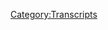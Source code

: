 {{Transcript
    | title         = [[257: January 25, 2019]]
    | caption       = [https://knowledgefight.libsyn.com/knowledge-fight-january-25-2019 Listen to this episode on Libsyn]
    | episodeNumber = [[257: January 25, 2019|257]]
    | length        = 03:25:02
}}

{{MessageBox
    | header     = Warning: Bot Generated Content
    | text       = This transcript was automatically generated by transcription software and likely contains many mistakes and misattributions. Please check the audio for definitive quotes, attribution, and context.
    | image      = N3yvass4myg91.webp
    | imagewidth = 50px
    | id         = warning
}}

{{TranscriptBlock
    | name      = Unknown Speaker
    | timestamp = 00:00:00.000
    | text      = Andy in Kansas, you're on the air, thanks for holding.
}}

{{TranscriptBlock
    | name      = Unknown Speaker
    | timestamp = 00:00:04.000
    | text      = Hello Alex, I'm a first time caller, I'm a huge fan, I love your work.
}}

{{TranscriptBlock
    | name      = Unknown Speaker
    | timestamp = 00:00:07.200
    | text      = I love you.
}}

{{TranscriptBlock
    | name      = Unknown Speaker
    | timestamp = 00:00:07.700
    | text      = Hey everybody, welcome back to Knowledge Fight, I'm Dan.
}}

{{TranscriptBlock
    | name      = Unknown Speaker
    | timestamp = 00:00:09.800
    | text      = I'm Jordan.
}}

{{TranscriptBlock
    | name      = Unknown Speaker
    | timestamp = 00:00:10.300
    | text      = We're a couple dudes, like to sit around, drink novelty beverages, and talk a little bit about Alex Jones.
}}

{{TranscriptBlock
    | name      = Unknown Speaker
    | timestamp = 00:00:14.599
    | text      = Oh indeed we are, Dan.
}}

{{TranscriptBlock
    | name      = Unknown Speaker
    | timestamp = 00:00:16.100
    | text      = Yeah.
}}

{{TranscriptBlock
    | name      = Unknown Speaker
    | timestamp = 00:00:16.600
    | text      = Dan?
}}

{{TranscriptBlock
    | name      = Unknown Speaker
    | timestamp = 00:00:17.100
    | text      = Hi, yeah, Jordan.
}}

{{TranscriptBlock
    | name      = Unknown Speaker
    | timestamp = 00:00:18.699
    | text      = What was the last time you saw somebody do something truly, astonishingly excellent?
}}

{{TranscriptBlock
    | name      = Unknown Speaker
    | timestamp = 00:00:23.899
    | text      = I saw that gymnastics routine, that floor routine that was going around on Twitter.
}}

{{TranscriptBlock
    | name      = Unknown Speaker
    | timestamp = 00:00:30.800
    | text      = I don't remember the young lady's name, but that was outstandingly good.
}}

{{TranscriptBlock
    | name      = Unknown Speaker
    | timestamp = 00:00:35.700
    | text      = Was she the one that was like 13 years old?
}}

{{TranscriptBlock
    | name      = Unknown Speaker
    | timestamp = 00:00:37.700
    | text      = No, no.
}}

{{TranscriptBlock
    | name      = Unknown Speaker
    | timestamp = 00:00:38.200
    | text      = No, that's the ice skating lady.
}}

{{TranscriptBlock
    | name      = Unknown Speaker
    | timestamp = 00:00:39.700
    | text      = Yeah, I think she's in college, I think she goes to UCLA.
}}

{{TranscriptBlock
    | name      = Unknown Speaker
    | timestamp = 00:00:42.200
    | text      = I wish I knew more details about this, I'm not a big gymnastics guy, but it came up on my Twitter feed.
}}

{{TranscriptBlock
    | name      = Unknown Speaker
    | timestamp = 00:00:46.200
    | text      = I watched it, I was like, holy shit, it's insane that people's bodies can do that.
}}

{{TranscriptBlock
    | name      = Unknown Speaker
    | timestamp = 00:00:50.700
    | text      = Yeah.
}}

{{TranscriptBlock
    | name      = Unknown Speaker
    | timestamp = 00:00:51.200
    | text      = Then I guess, I mean, we're recording this on Sunday, but last night I watched NXT TakeOver Phoenix,
}}

{{TranscriptBlock
    | name      = Unknown Speaker
    | timestamp = 00:00:56.700
    | text      = and like watching Ricochet, the pro wrestler Ricochet...
}}

{{TranscriptBlock
    | name      = Unknown Speaker
    | timestamp = 00:00:59.700
    | text      = Is Phoenix okay?
}}

{{TranscriptBlock
    | name      = Unknown Speaker
    | timestamp = 00:01:00.899
    | text      = Phoenix is all right.
}}

{{TranscriptBlock
    | name      = Unknown Speaker
    | timestamp = 00:01:01.799
    | text      = They've been taken over, but they are all right, they survived.
}}

{{TranscriptBlock
    | name      = Unknown Speaker
    | timestamp = 00:01:04.500
    | text      = All right.
}}

{{TranscriptBlock
    | name      = Unknown Speaker
    | timestamp = 00:01:05.000
    | text      = There's a wrestler named Ricochet who can just do amazing flips.
}}

{{TranscriptBlock
    | name      = Unknown Speaker
    | timestamp = 00:01:09.299
    | text      = Like he could jump over stuff, the way he's able to land things.
}}

{{TranscriptBlock
    | name      = Unknown Speaker
    | timestamp = 00:01:13.799
    | text      = Like, you shouldn't be able to, your body shouldn't move like that.
}}

{{TranscriptBlock
    | name      = Unknown Speaker
    | timestamp = 00:01:16.200
    | text      = Yeah.
}}

{{TranscriptBlock
    | name      = Unknown Speaker
    | timestamp = 00:01:16.700
    | text      = Watching him is also really physically impressive.
}}

{{TranscriptBlock
    | name      = Unknown Speaker
    | timestamp = 00:01:19.700
    | text      = Nice.
}}

{{TranscriptBlock
    | name      = Unknown Speaker
    | timestamp = 00:01:20.500
    | text      = But look, dude, I want to answer this question more, but we don't have time.
}}

{{TranscriptBlock
    | name      = Unknown Speaker
    | timestamp = 00:01:23.299
    | text      = Oh, okay, I'm sorry.
}}

{{TranscriptBlock
    | name      = Unknown Speaker
    | timestamp = 00:01:24.500
    | text      = Today's a big show.
}}

{{TranscriptBlock
    | name      = Unknown Speaker
    | timestamp = 00:01:25.299
    | text      = Okay.
}}

{{TranscriptBlock
    | name      = Unknown Speaker
    | timestamp = 00:01:25.799
    | text      = We got a lot to go over, but everyone should know that this is a podcast running a lot about Alex Jones.
}}

{{TranscriptBlock
    | name      = Unknown Speaker
    | timestamp = 00:01:31.500
    | text      = I only know what you tell me about Alex Jones, and we're all going to talk very, very fast.
}}

{{TranscriptBlock
    | name      = Unknown Speaker
    | timestamp = 00:01:34.799
    | text      = We have big news to take care of, and of course everyone knows what that is already,
}}

{{TranscriptBlock
    | name      = Unknown Speaker
    | timestamp = 00:01:38.799
    | text      = and that is that I started playing Hyrule Warriors on the Switch.
}}

{{TranscriptBlock
    | name      = Unknown Speaker
    | timestamp = 00:01:41.599
    | text      = Yeah, yeah, yeah, you...
}}

{{TranscriptBlock
    | name      = Unknown Speaker
    | timestamp = 00:01:43.400
    | text      = Big news, everyone has been waiting for us to...
}}

{{TranscriptBlock
    | name      = Unknown Speaker
    | timestamp = 00:01:45.500
    | text      = Right, right, right, right.
}}

{{TranscriptBlock
    | name      = Unknown Speaker
    | timestamp = 00:01:46.299
    | text      = That's not it at all.
}}

{{TranscriptBlock
    | name      = Unknown Speaker
    | timestamp = 00:01:47.000
    | text      = Okay.
}}

{{TranscriptBlock
    | name      = Unknown Speaker
    | timestamp = 00:01:47.500
    | text      = Roger Stone got arrested on Friday, he got indicted, and, you know, people are clamoring for our take on it,
}}

{{TranscriptBlock
    | name      = Unknown Speaker
    | timestamp = 00:01:54.400
    | text      = and so we will get to that, and I'm excited too, but before we get to that,
}}

{{TranscriptBlock
    | name      = Unknown Speaker
    | timestamp = 00:01:58.000
    | text      = we need to give a shout out to a couple people who make this show possible.
}}

{{TranscriptBlock
    | name      = Unknown Speaker
    | timestamp = 00:02:01.400
    | text      = Nice.
}}

{{TranscriptBlock
    | name      = Unknown Speaker
    | timestamp = 00:02:01.900
    | text      = People who have joined up and are now policy wonks.
}}

{{TranscriptBlock
    | name      = Unknown Speaker
    | timestamp = 00:02:04.200
    | text      = First, I'd like to say thank you to Kerry.
}}

{{TranscriptBlock
    | name      = Unknown Speaker
    | timestamp = 00:02:06.599
    | text      = You are now a policy wonk.
}}

{{TranscriptBlock
    | name      = Unknown Speaker
    | timestamp = 00:02:08.599
    | text      = I'm a policy wonk.
}}

{{TranscriptBlock
    | name      = Unknown Speaker
    | timestamp = 00:02:09.699
    | text      = Thank you, Kerry.
}}

{{TranscriptBlock
    | name      = Unknown Speaker
    | timestamp = 00:02:10.400
    | text      = Hi, Kerry.
}}

{{TranscriptBlock
    | name      = Unknown Speaker
    | timestamp = 00:02:11.400
    | text      = Next, Nikita, thank you so much.
}}

{{TranscriptBlock
    | name      = Unknown Speaker
    | timestamp = 00:02:13.599
    | text      = You are now a policy wonk.
}}

{{TranscriptBlock
    | name      = Unknown Speaker
    | timestamp = 00:02:15.199
    | text      = I'm a policy wonk.
}}

{{TranscriptBlock
    | name      = Unknown Speaker
    | timestamp = 00:02:16.199
    | text      = Thank you.
}}

{{TranscriptBlock
    | name      = Unknown Speaker
    | timestamp = 00:02:16.699
    | text      = Thank you very much, La Femme Nikita.
}}

{{TranscriptBlock
    | name      = Unknown Speaker
    | timestamp = 00:02:19.000
    | text      = I'm sure they get that a lot.
}}

{{TranscriptBlock
    | name      = Unknown Speaker
    | timestamp = 00:02:20.500
    | text      = You probably don't appreciate our hacky humor.
}}

{{TranscriptBlock
    | name      = Unknown Speaker
    | timestamp = 00:02:22.500
    | text      = Nope.
}}

{{TranscriptBlock
    | name      = Unknown Speaker
    | timestamp = 00:02:23.000
    | text      = Next.
}}

{{TranscriptBlock
    | name      = Unknown Speaker
    | timestamp = 00:02:23.500
    | text      = Terrible.
}}

{{TranscriptBlock
    | name      = Unknown Speaker
    | timestamp = 00:02:24.000
    | text      = I'd like to say thank you to Brent.
}}

{{TranscriptBlock
    | name      = Unknown Speaker
    | timestamp = 00:02:25.300
    | text      = You are now a policy wonk.
}}

{{TranscriptBlock
    | name      = Unknown Speaker
    | timestamp = 00:02:26.900
    | text      = I'm a policy wonk.
}}

{{TranscriptBlock
    | name      = Unknown Speaker
    | timestamp = 00:02:28.000
    | text      = Thank you, Brent.
}}

{{TranscriptBlock
    | name      = Unknown Speaker
    | timestamp = 00:02:28.500
    | text      = Thank you very much, Brent.
}}

{{TranscriptBlock
    | name      = Unknown Speaker
    | timestamp = 00:02:29.500
    | text      = And then finally, I'd like to say thank you to Fred Koch's racist ghost.
}}

{{TranscriptBlock
    | name      = Unknown Speaker
    | timestamp = 00:02:33.300
    | text      = You are now a policy wonk.
}}

{{TranscriptBlock
    | name      = Unknown Speaker
    | timestamp = 00:02:35.099
    | text      = I'm a policy wonk.
}}

{{TranscriptBlock
    | name      = Unknown Speaker
    | timestamp = 00:02:36.300
    | text      = Thank you, Fred Koch's racist ghost.
}}

{{TranscriptBlock
    | name      = Unknown Speaker
    | timestamp = 00:02:37.800
    | text      = Yeah, I don't know if I'm thankful.
}}

{{TranscriptBlock
    | name      = Unknown Speaker
    | timestamp = 00:02:41.000
    | text      = Hey, maybe he wants to make good, you know?
}}

{{TranscriptBlock
    | name      = Unknown Speaker
    | timestamp = 00:02:43.099
    | text      = Oh, that's true.
}}

{{TranscriptBlock
    | name      = Unknown Speaker
    | timestamp = 00:02:43.699
    | text      = Maybe it's one of those trying to get to the good place.
}}

{{TranscriptBlock
    | name      = Unknown Speaker
    | timestamp = 00:02:47.400
    | text      = This could be a Christmas carol kind of situation.
}}

{{TranscriptBlock
    | name      = Unknown Speaker
    | timestamp = 00:02:49.400
    | text      = Exactly.
}}

{{TranscriptBlock
    | name      = Unknown Speaker
    | timestamp = 00:02:49.900
    | text      = Exactly.
}}

{{TranscriptBlock
    | name      = Unknown Speaker
    | timestamp = 00:02:50.400
    | text      = He's Marley.
}}

{{TranscriptBlock
    | name      = Unknown Speaker
    | timestamp = 00:02:50.900
    | text      = He's Marley.
}}

{{TranscriptBlock
    | name      = Unknown Speaker
    | timestamp = 00:02:51.699
    | text      = Yeah, something like that.
}}

{{TranscriptBlock
    | name      = Unknown Speaker
    | timestamp = 00:02:52.699
    | text      = So he gives a couple bucks our way, and we appreciate it.
}}

{{TranscriptBlock
    | name      = Unknown Speaker
    | timestamp = 00:02:54.699
    | text      = Thank you very much.
}}

{{TranscriptBlock
    | name      = Unknown Speaker
    | timestamp = 00:02:55.699
    | text      = If you are a founding member of the John Birch Society's ghost, or just anybody else, and
}}

{{TranscriptBlock
    | name      = Unknown Speaker
    | timestamp = 00:03:00.900
    | text      = you'd like to support our show, you can do that by going to...
}}

{{TranscriptBlock
    | name      = Unknown Speaker
    | timestamp = 00:03:03.699
    | text      = That's a very narrow group.
}}

{{TranscriptBlock
    | name      = Unknown Speaker
    | timestamp = 00:03:05.199
    | text      = Well, not the everybody else part.
}}

{{TranscriptBlock
    | name      = Unknown Speaker
    | timestamp = 00:03:07.699
    | text      = You can do that by going to our website, knowledgefight.com, clicking that button.
}}

{{TranscriptBlock
    | name      = Unknown Speaker
    | timestamp = 00:03:11.000
    | text      = It says support the show.
}}

{{TranscriptBlock
    | name      = Unknown Speaker
    | timestamp = 00:03:11.900
    | text      = We would appreciate it.
}}

{{TranscriptBlock
    | name      = Unknown Speaker
    | timestamp = 00:03:12.599
    | text      = Please do.
}}

{{TranscriptBlock
    | name      = Unknown Speaker
    | timestamp = 00:03:13.400
    | text      = Now, Jordan, today, like I said, Roger Stone got indicted, and he's in trouble.
}}

{{TranscriptBlock
    | name      = Unknown Speaker
    | timestamp = 00:03:22.199
    | text      = And here's the problem with being Roger Stone.
}}

{{TranscriptBlock
    | name      = Unknown Speaker
    | timestamp = 00:03:25.199
    | text      = His primary brand is basically being a dick, so no one's really going to go soft on him.
}}

{{TranscriptBlock
    | name      = Unknown Speaker
    | timestamp = 00:03:32.199
    | text      = And at the same time, two of the things that he's most famous for are the movie Get Me
}}

{{TranscriptBlock
    | name      = Unknown Speaker
    | timestamp = 00:03:36.500
    | text      = Roger Stone and saying that John Podesta's time in the barrel is coming prior to the
}}

{{TranscriptBlock
    | name      = Unknown Speaker
    | timestamp = 00:03:42.500
    | text      = John Podesta emails being leaked.
}}

{{TranscriptBlock
    | name      = Unknown Speaker
    | timestamp = 00:03:44.400
    | text      = So, those two things are things that are so fucking easy for people to make jokes and
}}

{{TranscriptBlock
    | name      = Unknown Speaker
    | timestamp = 00:03:48.900
    | text      = headlines about.
}}

{{TranscriptBlock
    | name      = Unknown Speaker
    | timestamp = 00:03:50.099
    | text      = It's just a sea of people doing like, Mueller said, Get Me Roger Stone.
}}

{{TranscriptBlock
    | name      = Unknown Speaker
    | timestamp = 00:03:53.900
    | text      = Oh, no.
}}

{{TranscriptBlock
    | name      = Unknown Speaker
    | timestamp = 00:03:54.900
    | text      = Or even John Podesta said, It's now Roger Stone's time in the barrel.
}}

{{TranscriptBlock
    | name      = Unknown Speaker
    | timestamp = 00:03:58.500
    | text      = Oh, man, that's like us saying La Femme Nikita.
}}

{{TranscriptBlock
    | name      = Unknown Speaker
    | timestamp = 00:04:00.699
    | text      = That's terrible.
}}

{{TranscriptBlock
    | name      = Unknown Speaker
    | timestamp = 00:04:01.699
    | text      = It is hacky on a level.
}}

{{TranscriptBlock
    | name      = Unknown Speaker
    | timestamp = 00:04:02.699
    | text      = Yeah.
}}

{{TranscriptBlock
    | name      = Unknown Speaker
    | timestamp = 00:04:03.699
    | text      = But in a way, Roger brought it on himself.
}}

{{TranscriptBlock
    | name      = Unknown Speaker
    | timestamp = 00:04:05.300
    | text      = By having this kind of brand and this career that's so attacky, tacky and attacky, he ends
}}

{{TranscriptBlock
    | name      = Unknown Speaker
    | timestamp = 00:04:12.400
    | text      = up becoming the recipient of it once the tables are turned a little bit.
}}

{{TranscriptBlock
    | name      = Unknown Speaker
    | timestamp = 00:04:19.100
    | text      = On one level, I wish people would be a little more creative, but on another level, I kind
}}

{{TranscriptBlock
    | name      = Unknown Speaker
    | timestamp = 00:04:22.540
    | text      = of enjoy it.
}}

{{TranscriptBlock
    | name      = Unknown Speaker
    | timestamp = 00:04:23.540
    | text      = I appreciate it.
}}

{{TranscriptBlock
    | name      = Unknown Speaker
    | timestamp = 00:04:24.540
    | text      = Me too.
}}

{{TranscriptBlock
    | name      = Unknown Speaker
    | timestamp = 00:04:25.540
    | text      = Yeah.
}}

{{TranscriptBlock
    | name      = Unknown Speaker
    | timestamp = 00:04:26.540
    | text      = He has to just be thinking like, why is everybody being so mean to me?
}}

{{TranscriptBlock
    | name      = Unknown Speaker
    | timestamp = 00:04:29.899
    | text      = Because he's a complete and total psychopath.
}}

{{TranscriptBlock
    | name      = Unknown Speaker
    | timestamp = 00:04:32.139
    | text      = I think I'm a nice guy.
}}

{{TranscriptBlock
    | name      = Unknown Speaker
    | timestamp = 00:04:33.899
    | text      = Yeah.
}}

{{TranscriptBlock
    | name      = Unknown Speaker
    | timestamp = 00:04:34.899
    | text      = I'm just a dude trying to get by, man.
}}

{{TranscriptBlock
    | name      = Unknown Speaker
    | timestamp = 00:04:37.100
    | text      = Right.
}}

{{TranscriptBlock
    | name      = Unknown Speaker
    | timestamp = 00:04:38.100
    | text      = It's like, you know what?
}}

{{TranscriptBlock
    | name      = Unknown Speaker
    | timestamp = 00:04:39.100
    | text      = I can't even make a 40-year career out of fucking people over without eventually having
}}

{{TranscriptBlock
    | name      = Unknown Speaker
    | timestamp = 00:04:43.699
    | text      = to deal with karma.
}}

{{TranscriptBlock
    | name      = Unknown Speaker
    | timestamp = 00:04:45.100
    | text      = That's bullshit.
}}

{{TranscriptBlock
    | name      = Unknown Speaker
    | timestamp = 00:04:46.100
    | text      = It's nonsense in a globalist plot for sure.
}}

{{TranscriptBlock
    | name      = Unknown Speaker
    | timestamp = 00:04:48.139
    | text      = For sure.
}}

{{TranscriptBlock
    | name      = Unknown Speaker
    | timestamp = 00:04:49.139
    | text      = So I don't know how basic to get with this information, but I guess I should probably
}}

{{TranscriptBlock
    | name      = Unknown Speaker
    | timestamp = 00:04:54.819
    | text      = just assume that everybody doesn't know anything.
}}

{{TranscriptBlock
    | name      = Unknown Speaker
    | timestamp = 00:04:57.779
    | text      = Today we're going to be going over Friday's episode of Alex Jones' show, what would that
}}

{{TranscriptBlock
    | name      = Unknown Speaker
    | timestamp = 00:05:02.899
    | text      = have been?
}}

{{TranscriptBlock
    | name      = Unknown Speaker
    | timestamp = 00:05:03.899
    | text      = The 25th, I guess?
}}

{{TranscriptBlock
    | name      = Unknown Speaker
    | timestamp = 00:05:04.899
    | text      = Yeah.
}}

{{TranscriptBlock
    | name      = Unknown Speaker
    | timestamp = 00:05:05.899
    | text      = The January 25th, 2019.
}}

{{TranscriptBlock
    | name      = Unknown Speaker
    | timestamp = 00:05:09.019
    | text      = And it's in the immediate aftermath of Roger getting arrested and posting bail.
}}

{{TranscriptBlock
    | name      = Unknown Speaker
    | timestamp = 00:05:13.740
    | text      = He got arrested at like six in the morning, I believe, was the exact time.
}}

{{TranscriptBlock
    | name      = Unknown Speaker
    | timestamp = 00:05:18.699
    | text      = FBI agents swatted his house, which I think is a good idea.
}}

{{TranscriptBlock
    | name      = Unknown Speaker
    | timestamp = 00:05:22.860
    | text      = I think that based on the things that he's up to and the context that he has, I would
}}

{{TranscriptBlock
    | name      = Unknown Speaker
    | timestamp = 00:05:26.779
    | text      = consider him a flight risk for sure.
}}

{{TranscriptBlock
    | name      = Unknown Speaker
    | timestamp = 00:05:28.899
    | text      = You're going to want to surprise him.
}}

{{TranscriptBlock
    | name      = Unknown Speaker
    | timestamp = 00:05:31.139
    | text      = Not because of danger, not like he's going to get a shootout going or something like
}}

{{TranscriptBlock
    | name      = Unknown Speaker
    | timestamp = 00:05:34.420
    | text      = that, but I wouldn't take any chances.
}}

{{TranscriptBlock
    | name      = Unknown Speaker
    | timestamp = 00:05:37.220
    | text      = So they swat-teamed his house in the morning, took him away and arrested him.
}}

{{TranscriptBlock
    | name      = Unknown Speaker
    | timestamp = 00:05:42.899
    | text      = Pretty soon after that, him and his lawyers were able to negotiate a bail and he posted
}}

{{TranscriptBlock
    | name      = Unknown Speaker
    | timestamp = 00:05:47.819
    | text      = a $250,000 bond and he is now free to go to New York and Florida.
}}

{{TranscriptBlock
    | name      = Unknown Speaker
    | timestamp = 00:05:55.819
    | text      = I believe those are the two places he's allowed to travel between.
}}

{{TranscriptBlock
    | name      = Unknown Speaker
    | timestamp = 00:05:58.019
    | text      = New York, D.C. and Florida, I believe.
}}

{{TranscriptBlock
    | name      = Unknown Speaker
    | timestamp = 00:06:00.100
    | text      = That's correct.
}}

{{TranscriptBlock
    | name      = Unknown Speaker
    | timestamp = 00:06:01.100
    | text      = Yes.
}}

{{TranscriptBlock
    | name      = Unknown Speaker
    | timestamp = 00:06:02.100
    | text      = But Austin, not on that list.
}}

{{TranscriptBlock
    | name      = Unknown Speaker
    | timestamp = 00:06:03.100
    | text      = Not on the list.
}}

{{TranscriptBlock
    | name      = Unknown Speaker
    | timestamp = 00:06:04.100
    | text      = He could have got Austin on that list and he didn't.
}}

{{TranscriptBlock
    | name      = Unknown Speaker
    | timestamp = 00:06:05.600
    | text      = And I think that tells you something.
}}

{{TranscriptBlock
    | name      = Unknown Speaker
    | timestamp = 00:06:06.600
    | text      = Do you think he could have gotten Austin on that list?
}}

{{TranscriptBlock
    | name      = Unknown Speaker
    | timestamp = 00:06:08.620
    | text      = Yeah, absolutely.
}}

{{TranscriptBlock
    | name      = Unknown Speaker
    | timestamp = 00:06:09.620
    | text      = He works for fucking Infowars.
}}

{{TranscriptBlock
    | name      = Unknown Speaker
    | timestamp = 00:06:10.620
    | text      = Too close.
}}

{{TranscriptBlock
    | name      = Unknown Speaker
    | timestamp = 00:06:11.620
    | text      = Too close to the border.
}}

{{TranscriptBlock
    | name      = Unknown Speaker
    | timestamp = 00:06:12.620
    | text      = No, that's for work.
}}

{{TranscriptBlock
    | name      = Unknown Speaker
    | timestamp = 00:06:13.620
    | text      = I mean, if you make that argument, then D.C. or New York should be too close to Canada.
}}

{{TranscriptBlock
    | name      = Unknown Speaker
    | timestamp = 00:06:17.660
    | text      = I think Florida is too close to Cuba.
}}

{{TranscriptBlock
    | name      = Unknown Speaker
    | timestamp = 00:06:19.819
    | text      = Sure.
}}

{{TranscriptBlock
    | name      = Unknown Speaker
    | timestamp = 00:06:20.819
    | text      = Any of these arguments could hold water.
}}

{{TranscriptBlock
    | name      = Unknown Speaker
    | timestamp = 00:06:22.139
    | text      = If Roger Stone wanted to, he could have gotten Austin on that list.
}}

{{TranscriptBlock
    | name      = Unknown Speaker
    | timestamp = 00:06:24.660
    | text      = He didn't.
}}

{{TranscriptBlock
    | name      = Unknown Speaker
    | timestamp = 00:06:25.660
    | text      = And I think that's partially because I have a large theory about all this.
}}

{{TranscriptBlock
    | name      = Unknown Speaker
    | timestamp = 00:06:30.459
    | text      = And I think that Roger, in many ways, now that he's actually been indicted, realizes
}}

{{TranscriptBlock
    | name      = Unknown Speaker
    | timestamp = 00:06:36.699
    | text      = Alex can't really help him outside of tricking his listeners into giving him money.
}}

{{TranscriptBlock
    | name      = Unknown Speaker
    | timestamp = 00:06:41.600
    | text      = That's the only thing Alex can help him with.
}}

{{TranscriptBlock
    | name      = Unknown Speaker
    | timestamp = 00:06:43.519
    | text      = His problems are much bigger than Alex can help with now.
}}

{{TranscriptBlock
    | name      = Unknown Speaker
    | timestamp = 00:06:46.660
    | text      = And so it's not a priority for him.
}}

{{TranscriptBlock
    | name      = Unknown Speaker
    | timestamp = 00:06:48.819
    | text      = I don't think it...
}}

{{TranscriptBlock
    | name      = Unknown Speaker
    | timestamp = 00:06:49.819
    | text      = Yeah, I mean...
}}

{{TranscriptBlock
    | name      = Unknown Speaker
    | timestamp = 00:06:50.819
    | text      = I think that it's just like he's going to use the Infowars army or whatever for whatever
}}

{{TranscriptBlock
    | name      = Unknown Speaker
    | timestamp = 00:06:54.839
    | text      = they're worth, but he's not going to be like, he's not going to be Roger Stone anymore.
}}

{{TranscriptBlock
    | name      = Unknown Speaker
    | timestamp = 00:06:59.180
    | text      = No.
}}

{{TranscriptBlock
    | name      = Unknown Speaker
    | timestamp = 00:07:00.180
    | text      = He's not going into work at Infowars and being like, and here's why I'm not... because it's
}}

{{TranscriptBlock
    | name      = Unknown Speaker
    | timestamp = 00:07:05.660
    | text      = just going to get really boring really fast.
}}

{{TranscriptBlock
    | name      = Unknown Speaker
    | timestamp = 00:07:07.819
    | text      = And nobody gives a shit about his take on other shit.
}}

{{TranscriptBlock
    | name      = Unknown Speaker
    | timestamp = 00:07:10.579
    | text      = And he'll direct his attention on places where Trump actually is listening to, like Tucker
}}

{{TranscriptBlock
    | name      = Unknown Speaker
    | timestamp = 00:07:15.459
    | text      = Carlson and maybe going on Fox and Friends.
}}

{{TranscriptBlock
    | name      = Unknown Speaker
    | timestamp = 00:07:18.819
    | text      = He'll do that instead of helping Alex rile up the troops for their imaginary apocalyptic
}}

{{TranscriptBlock
    | name      = Unknown Speaker
    | timestamp = 00:07:24.060
    | text      = battle that's never coming.
}}

{{TranscriptBlock
    | name      = Unknown Speaker
    | timestamp = 00:07:25.860
    | text      = I assume he goes out every night into the forest as well and screams, pardon me!
}}

{{TranscriptBlock
    | name      = Unknown Speaker
    | timestamp = 00:07:31.180
    | text      = There is a great moment in his press conference that he gave.
}}

{{TranscriptBlock
    | name      = Unknown Speaker
    | timestamp = 00:07:35.540
    | text      = We're not going to play a clip of it, but an interviewer asks, have you had any conversations
}}

{{TranscriptBlock
    | name      = Unknown Speaker
    | timestamp = 00:07:42.740
    | text      = with Trump about being pardoned?
}}

{{TranscriptBlock
    | name      = Unknown Speaker
    | timestamp = 00:07:44.160
    | text      = And Roger's response is, pardon me?
}}

{{TranscriptBlock
    | name      = Unknown Speaker
    | timestamp = 00:07:46.779
    | text      = I don't think he was trying to be funny, but it's hilarious.
}}

{{TranscriptBlock
    | name      = Unknown Speaker
    | timestamp = 00:07:49.819
    | text      = That's pretty great.
}}

{{TranscriptBlock
    | name      = Unknown Speaker
    | timestamp = 00:07:50.819
    | text      = Yeah.
}}

{{TranscriptBlock
    | name      = Unknown Speaker
    | timestamp = 00:07:51.819
    | text      = Yeah.
}}

{{TranscriptBlock
    | name      = Unknown Speaker
    | timestamp = 00:07:52.819
    | text      = So Jordan, here we go.
}}

{{TranscriptBlock
    | name      = Unknown Speaker
    | timestamp = 00:07:53.819
    | text      = Let's jump into this and we'll get through it the best we can.
}}

{{TranscriptBlock
    | name      = Unknown Speaker
    | timestamp = 00:07:59.959
    | text      = We're going to be going over this indictment here bit by bit as we go through the episode,
}}

{{TranscriptBlock
    | name      = Unknown Speaker
    | timestamp = 00:08:03.540
    | text      = but I'd like to lay some of it out for the listeners here who haven't read it.
}}

{{TranscriptBlock
    | name      = Unknown Speaker
    | timestamp = 00:08:07.459
    | text      = For someone like me, it seems unthinkable that someone wouldn't immediately go out and
}}

{{TranscriptBlock
    | name      = Unknown Speaker
    | timestamp = 00:08:10.899
    | text      = read that indictment, but I also accept that I'm a weirdo.
}}

{{TranscriptBlock
    | name      = Unknown Speaker
    | timestamp = 00:08:13.980
    | text      = So Mueller handed down a six-count indictment against Roger Stone on Friday.
}}

{{TranscriptBlock
    | name      = Unknown Speaker
    | timestamp = 00:08:18.300
    | text      = Counts two through six are all lies that Roger told the House Intelligence Committee, and
}}

{{TranscriptBlock
    | name      = Unknown Speaker
    | timestamp = 00:08:22.939
    | text      = that one is an obstruction charge regarding some threatening messages that Roger sent
}}

{{TranscriptBlock
    | name      = Unknown Speaker
    | timestamp = 00:08:27.459
    | text      = to Randy Credico, his supposed intermediary with Julian Assange and WikiLeaks.
}}

{{TranscriptBlock
    | name      = Unknown Speaker
    | timestamp = 00:08:32.659
    | text      = Reading over this indictment, one gets a very strong sense that Roger is completely fucked.
}}

{{TranscriptBlock
    | name      = Unknown Speaker
    | timestamp = 00:08:37.899
    | text      = The obstruction charge could carry a 20-year sentence, and each charge of lying to Congress
}}

{{TranscriptBlock
    | name      = Unknown Speaker
    | timestamp = 00:08:41.539
    | text      = could be up to five years.
}}

{{TranscriptBlock
    | name      = Unknown Speaker
    | timestamp = 00:08:43.200
    | text      = But I don't mean that Roger's fucked because that's a total of 50 years he could be looking
}}

{{TranscriptBlock
    | name      = Unknown Speaker
    | timestamp = 00:08:46.940
    | text      = at, which is life for him.
}}

{{TranscriptBlock
    | name      = Unknown Speaker
    | timestamp = 00:08:48.779
    | text      = I mean he's fucked because of the information that's laid out in the document, and more
}}

{{TranscriptBlock
    | name      = Unknown Speaker
    | timestamp = 00:08:52.700
    | text      = importantly, the information that is conspicuous in its absence.
}}

{{TranscriptBlock
    | name      = Unknown Speaker
    | timestamp = 00:08:56.860
    | text      = The text messages and emails that are referenced are mostly, but not all, correspondences that
}}

{{TranscriptBlock
    | name      = Unknown Speaker
    | timestamp = 00:09:01.419
    | text      = had already come to light in some manner or another.
}}

{{TranscriptBlock
    | name      = Unknown Speaker
    | timestamp = 00:09:04.480
    | text      = Some are messages that came out when Jerome Corsi got in trouble like a month or two ago,
}}

{{TranscriptBlock
    | name      = Unknown Speaker
    | timestamp = 00:09:08.700
    | text      = about a month ago.
}}

{{TranscriptBlock
    | name      = Unknown Speaker
    | timestamp = 00:09:10.139
    | text      = Some were reported on back in mid-2018 when Randy Credico met with investigators.
}}

{{TranscriptBlock
    | name      = Unknown Speaker
    | timestamp = 00:09:15.200
    | text      = But there are a few pieces of information in the indictment that bring it all together
}}

{{TranscriptBlock
    | name      = Unknown Speaker
    | timestamp = 00:09:18.740
    | text      = and clearly demonstrate that Roger Stone intentionally misled the House Intel Committee and gives
}}

{{TranscriptBlock
    | name      = Unknown Speaker
    | timestamp = 00:09:23.740
    | text      = a strong indication as to why.
}}

{{TranscriptBlock
    | name      = Unknown Speaker
    | timestamp = 00:09:26.340
    | text      = There's no fat in that document, which I think is an interesting point.
}}

{{TranscriptBlock
    | name      = Unknown Speaker
    | timestamp = 00:09:30.460
    | text      = Mueller clearly has so many more emails and texts than the ones referenced in this document.
}}

{{TranscriptBlock
    | name      = Unknown Speaker
    | timestamp = 00:09:35.299
    | text      = And if I were a gambling man, I would bet that the reason that the indictment looks
}}

{{TranscriptBlock
    | name      = Unknown Speaker
    | timestamp = 00:09:38.419
    | text      = the way it does is because what is in there is enough for Roger Stone to be charged with
}}

{{TranscriptBlock
    | name      = Unknown Speaker
    | timestamp = 00:09:43.399
    | text      = a crime.
}}

{{TranscriptBlock
    | name      = Unknown Speaker
    | timestamp = 00:09:44.399
    | text      = And some of the other correspondences may contain information related to other crimes,
}}

{{TranscriptBlock
    | name      = Unknown Speaker
    | timestamp = 00:09:48.899
    | text      = particularly the correspondences between Roger and Jerome Corsi.
}}

{{TranscriptBlock
    | name      = Unknown Speaker
    | timestamp = 00:09:53.059
    | text      = I could be wrong, but that's my hunch.
}}

{{TranscriptBlock
    | name      = Unknown Speaker
    | timestamp = 00:09:55.100
    | text      = Either way, Roger is fucked because this indictment lays out a really open and shut case that
}}

{{TranscriptBlock
    | name      = Unknown Speaker
    | timestamp = 00:10:00.100
    | text      = Roger is super guilty of the crimes he's accused of.
}}

{{TranscriptBlock
    | name      = Unknown Speaker
    | timestamp = 00:10:04.220
    | text      = Another way he's fucked is that he's essentially been thrust into a prisoner's dilemma with
}}

{{TranscriptBlock
    | name      = Unknown Speaker
    | timestamp = 00:10:08.000
    | text      = Paul Manafort.
}}

{{TranscriptBlock
    | name      = Unknown Speaker
    | timestamp = 00:10:09.419
    | text      = The two of them know a lot of dirt on each other and are both really bad people.
}}

{{TranscriptBlock
    | name      = Unknown Speaker
    | timestamp = 00:10:13.500
    | text      = So now that they've both been indicted, each of them knows that the other is a threat.
}}

{{TranscriptBlock
    | name      = Unknown Speaker
    | timestamp = 00:10:17.419
    | text      = Typically, you never want to be in a prisoner's dilemma with someone who you know is untrustworthy.
}}

{{TranscriptBlock
    | name      = Unknown Speaker
    | timestamp = 00:10:22.139
    | text      = And there are few people...
}}

{{TranscriptBlock
    | name      = Unknown Speaker
    | timestamp = 00:10:23.139
    | text      = Which one?
}}

{{TranscriptBlock
    | name      = Unknown Speaker
    | timestamp = 00:10:24.139
    | text      = There are few people in town who are less trustworthy than Paul Manafort and Roger Stone.
}}

{{TranscriptBlock
    | name      = Unknown Speaker
    | timestamp = 00:10:30.340
    | text      = So that's sort of just a broad glimpse of what's going on.
}}

{{TranscriptBlock
    | name      = Unknown Speaker
    | timestamp = 00:10:34.620
    | text      = And now, in order to discuss this indictment within its proper context, I need to give
}}

{{TranscriptBlock
    | name      = Unknown Speaker
    | timestamp = 00:10:39.019
    | text      = you and the listeners a little backstory to flesh out some of these aspects of the story
}}

{{TranscriptBlock
    | name      = Unknown Speaker
    | timestamp = 00:10:46.340
    | text      = that other non-InfoWars-focused outlets might have missed.
}}

{{TranscriptBlock
    | name      = Unknown Speaker
    | timestamp = 00:10:50.860
    | text      = So Alex Jones isn't the only person in our story who has a radio show, or more accurately,
}}

{{TranscriptBlock
    | name      = Unknown Speaker
    | timestamp = 00:10:56.139
    | text      = had a radio show.
}}

{{TranscriptBlock
    | name      = Unknown Speaker
    | timestamp = 00:10:57.500
    | text      = On August 15th, 2016, Genesis Communications Network distributed a press release heralding
}}

{{TranscriptBlock
    | name      = Unknown Speaker
    | timestamp = 00:11:02.120
    | text      = the launch of The Stone Cold Truth, a two-hour show hosted by Roger Stone every Saturday.
}}

{{TranscriptBlock
    | name      = Unknown Speaker
    | timestamp = 00:11:07.740
    | text      = The show is short-lived on GCN, which isn't suspicious at all.
}}

{{TranscriptBlock
    | name      = Unknown Speaker
    | timestamp = 00:11:10.620
    | text      = I say slightly facetiously.
}}

{{TranscriptBlock
    | name      = Unknown Speaker
    | timestamp = 00:11:12.580
    | text      = Ironically, his time slot is now filled by World Crisis Radio, hosted by Webster Tarpley,
}}

{{TranscriptBlock
    | name      = Unknown Speaker
    | timestamp = 00:11:17.539
    | text      = the former InfoWars guest who turned on Alex in early 2016 when he realized that Trump
}}

{{TranscriptBlock
    | name      = Unknown Speaker
    | timestamp = 00:11:21.820
    | text      = was an aspiring fascist.
}}

{{TranscriptBlock
    | name      = Unknown Speaker
    | timestamp = 00:11:23.940
    | text      = Very bizarrely, the co-host of Roger Stone's show, The Stone Cold Truth, is a comedian
}}

{{TranscriptBlock
    | name      = Unknown Speaker
    | timestamp = 00:11:28.419
    | text      = named Travis Irvine, who I have definitely hung out with multiple times.
}}

{{TranscriptBlock
    | name      = Unknown Speaker
    | timestamp = 00:11:32.340
    | text      = I've done shows with Travis, I've booked him on my shows when he visited town, and at no
}}

{{TranscriptBlock
    | name      = Unknown Speaker
    | timestamp = 00:11:36.279
    | text      = point could I have possibly imagined that he would end up being the co-host of a Roger
}}

{{TranscriptBlock
    | name      = Unknown Speaker
    | timestamp = 00:11:39.960
    | text      = Stone radio show.
}}

{{TranscriptBlock
    | name      = Unknown Speaker
    | timestamp = 00:11:41.100
    | text      = Yeah, I know Travis.
}}

{{TranscriptBlock
    | name      = Unknown Speaker
    | timestamp = 00:11:42.500
    | text      = Point is, this world is very weird.
}}

{{TranscriptBlock
    | name      = Unknown Speaker
    | timestamp = 00:11:44.259
    | text      = This is weird!
}}

{{TranscriptBlock
    | name      = Unknown Speaker
    | timestamp = 00:11:45.259
    | text      = Yeah, he's, I know that he was a libertarian dude and he ran for mayor of his town.
}}

{{TranscriptBlock
    | name      = Unknown Speaker
    | timestamp = 00:11:50.220
    | text      = I knew that, but I couldn't have imagined he was this far.
}}

{{TranscriptBlock
    | name      = Unknown Speaker
    | timestamp = 00:11:53.539
    | text      = The idea of teaming up with Roger Stone for a radio show is pretty crazy.
}}

{{TranscriptBlock
    | name      = Unknown Speaker
    | timestamp = 00:11:57.299
    | text      = Now, hold on.
}}

{{TranscriptBlock
    | name      = Unknown Speaker
    | timestamp = 00:11:58.960
    | text      = If somebody gave me that offer, I would really have to think about it hard, because that's
}}

{{TranscriptBlock
    | name      = Unknown Speaker
    | timestamp = 00:12:04.139
    | text      = fucking hilarious.
}}

{{TranscriptBlock
    | name      = Unknown Speaker
    | timestamp = 00:12:05.139
    | text      = It is pretty wild.
}}

{{TranscriptBlock
    | name      = Unknown Speaker
    | timestamp = 00:12:06.139
    | text      = Every day, I would wake up and be like, I'm working with Roger Stone on a fucking radio?
}}

{{TranscriptBlock
    | name      = Unknown Speaker
    | timestamp = 00:12:11.899
    | text      = This is stupid!
}}

{{TranscriptBlock
    | name      = Unknown Speaker
    | timestamp = 00:12:12.899
    | text      = Right.
}}

{{TranscriptBlock
    | name      = Unknown Speaker
    | timestamp = 00:12:13.899
    | text      = Yeah.
}}

{{TranscriptBlock
    | name      = Unknown Speaker
    | timestamp = 00:12:14.899
    | text      = So the, I agree with you, but also you've got to consider the idea that you might end
}}

{{TranscriptBlock
    | name      = Unknown Speaker
    | timestamp = 00:12:17.659
    | text      = up complicit in something you don't realize you're getting involved in.
}}

{{TranscriptBlock
    | name      = Unknown Speaker
    | timestamp = 00:12:20.299
    | text      = Yeah, yeah, yeah.
}}

{{TranscriptBlock
    | name      = Unknown Speaker
    | timestamp = 00:12:21.299
    | text      = You might, anytime you agree to a project with Roger Stone, you know it comes with the
}}

{{TranscriptBlock
    | name      = Unknown Speaker
    | timestamp = 00:12:24.860
    | text      = possibility of a subpoena.
}}

{{TranscriptBlock
    | name      = Unknown Speaker
    | timestamp = 00:12:26.059
    | text      = Yeah.
}}

{{TranscriptBlock
    | name      = Unknown Speaker
    | timestamp = 00:12:27.059
    | text      = So you gotta, you gotta weigh that in your calculus.
}}

{{TranscriptBlock
    | name      = Unknown Speaker
    | timestamp = 00:12:30.080
    | text      = So either way, I don't, I don't know.
}}

{{TranscriptBlock
    | name      = Unknown Speaker
    | timestamp = 00:12:31.940
    | text      = I've listened to a number of his episodes of the show, and I, I know that Travis is
}}

{{TranscriptBlock
    | name      = Unknown Speaker
    | timestamp = 00:12:37.460
    | text      = involved with Roger Stone, but in terms of the show, it really seems like Roger just
}}

{{TranscriptBlock
    | name      = Unknown Speaker
    | timestamp = 00:12:42.059
    | text      = has him there to use as sort of a millennial stooge kind of thing.
}}

{{TranscriptBlock
    | name      = Unknown Speaker
    | timestamp = 00:12:46.340
    | text      = I don't, I don't know.
}}

{{TranscriptBlock
    | name      = Unknown Speaker
    | timestamp = 00:12:47.340
    | text      = I don't want to assume what their relationship actually is or anything like that, but it's
}}

{{TranscriptBlock
    | name      = Unknown Speaker
    | timestamp = 00:12:51.320
    | text      = really fucked up.
}}

{{TranscriptBlock
    | name      = Unknown Speaker
    | timestamp = 00:12:52.320
    | text      = I think he's a really nice guy in the times that I've met him.
}}

{{TranscriptBlock
    | name      = Unknown Speaker
    | timestamp = 00:12:55.059
    | text      = That's weird.
}}

{{TranscriptBlock
    | name      = Unknown Speaker
    | timestamp = 00:12:56.059
    | text      = Yeah, very weird.
}}

{{TranscriptBlock
    | name      = Unknown Speaker
    | timestamp = 00:12:57.059
    | text      = So anyway, Roger released his first episode on August 20th and featured an interview with
}}

{{TranscriptBlock
    | name      = Unknown Speaker
    | timestamp = 00:13:00.899
    | text      = Jesse Ventura.
}}

{{TranscriptBlock
    | name      = Unknown Speaker
    | timestamp = 00:13:02.179
    | text      = I've listened to a bunch of episodes of the show and the way I describe it is the Alex
}}

{{TranscriptBlock
    | name      = Unknown Speaker
    | timestamp = 00:13:05.059
    | text      = Jones show with no yelling and way more concentration.
}}

{{TranscriptBlock
    | name      = Unknown Speaker
    | timestamp = 00:13:08.980
    | text      = Wall to wall Trump campaigning and a little bit of Clinton bashing, throwing in, throwing
}}

{{TranscriptBlock
    | name      = Unknown Speaker
    | timestamp = 00:13:12.860
    | text      = in for good measure.
}}

{{TranscriptBlock
    | name      = Unknown Speaker
    | timestamp = 00:13:13.860
    | text      = Drivers, how have you been?
}}

{{TranscriptBlock
    | name      = Unknown Speaker
    | timestamp = 00:13:15.220
    | text      = Uh, look, I mean, Jesse's fine, whatever, but like the show itself is, is like, it almost
}}

{{TranscriptBlock
    | name      = Unknown Speaker
    | timestamp = 00:13:20.480
    | text      = is like trying to take Alex Jones and make him NPR.
}}

{{TranscriptBlock
    | name      = Unknown Speaker
    | timestamp = 00:13:23.019
    | text      = Yeah.
}}

{{TranscriptBlock
    | name      = Unknown Speaker
    | timestamp = 00:13:24.019
    | text      = That's the kind of, and a little bit more like irresponsible with their reporting.
}}

{{TranscriptBlock
    | name      = Unknown Speaker
    | timestamp = 00:13:26.860
    | text      = Right.
}}

{{TranscriptBlock
    | name      = Unknown Speaker
    | timestamp = 00:13:27.860
    | text      = Certainly.
}}

{{TranscriptBlock
    | name      = Unknown Speaker
    | timestamp = 00:13:28.860
    | text      = Well, yeah, yeah, of course.
}}

{{TranscriptBlock
    | name      = Unknown Speaker
    | timestamp = 00:13:29.860
    | text      = This third episode from September 3rd, 2016, Roger had an interview with Randy Credico.
}}

{{TranscriptBlock
    | name      = Unknown Speaker
    | timestamp = 00:13:35.860
    | text      = The interview itself is inconsequential and the two pretty much just talk about how Roger
}}

{{TranscriptBlock
    | name      = Unknown Speaker
    | timestamp = 00:13:39.580
    | text      = and Randy supported some crime sentencing reform measures way back.
}}

{{TranscriptBlock
    | name      = Unknown Speaker
    | timestamp = 00:13:43.100
    | text      = So Roger is definitely not a racist.
}}

{{TranscriptBlock
    | name      = Unknown Speaker
    | timestamp = 00:13:45.039
    | text      = That's sort of the point they're trying to make.
}}

{{TranscriptBlock
    | name      = Unknown Speaker
    | timestamp = 00:13:46.679
    | text      = The only thing that really stands out to me is how Roger introduces Randy Credico on this
}}

{{TranscriptBlock
    | name      = Unknown Speaker
    | timestamp = 00:13:51.779
    | text      = episode.
}}

{{TranscriptBlock
    | name      = Unknown Speaker
    | timestamp = 00:13:52.779
    | text      = Uh, and now, uh, in an incredible metaphysical act backed from the dead, a man who I actually
}}

{{TranscriptBlock
    | name      = Unknown Speaker
    | timestamp = 00:13:59.200
    | text      = only a few years ago swore I would never speak to again, as long as I lived and, uh, actually
}}

{{TranscriptBlock
    | name      = Unknown Speaker
    | timestamp = 00:14:04.779
    | text      = had a mass card printed out announcing his death, which I promulgated widely, uh, Randy
}}

{{TranscriptBlock
    | name      = Unknown Speaker
    | timestamp = 00:14:11.740
    | text      = Credico.
}}

{{TranscriptBlock
    | name      = Unknown Speaker
    | timestamp = 00:14:12.740
    | text      = Randy is a famed comedian.
}}

{{TranscriptBlock
    | name      = Unknown Speaker
    | timestamp = 00:14:15.860
    | text      = So that's a fucking intro.
}}

{{TranscriptBlock
    | name      = Unknown Speaker
    | timestamp = 00:14:18.899
    | text      = That's quite an intro.
}}

{{TranscriptBlock
    | name      = Unknown Speaker
    | timestamp = 00:14:19.899
    | text      = That is an intro.
}}

{{TranscriptBlock
    | name      = Unknown Speaker
    | timestamp = 00:14:20.899
    | text      = I want that intro in my life sometime.
}}

{{TranscriptBlock
    | name      = Unknown Speaker
    | timestamp = 00:14:22.980
    | text      = Sooner or later.
}}

{{TranscriptBlock
    | name      = Unknown Speaker
    | timestamp = 00:14:23.980
    | text      = If we have a falling out and then get back together as friends, I'll give you that intro.
}}

{{TranscriptBlock
    | name      = Unknown Speaker
    | timestamp = 00:14:27.899
    | text      = Okay.
}}

{{TranscriptBlock
    | name      = Unknown Speaker
    | timestamp = 00:14:28.899
    | text      = So without context, that sounds a little bit strange.
}}

{{TranscriptBlock
    | name      = Unknown Speaker
    | timestamp = 00:14:31.019
    | text      = Why did Roger swear he would never speak to Randy Credico again?
}}

{{TranscriptBlock
    | name      = Unknown Speaker
    | timestamp = 00:14:34.419
    | text      = This is a piece of the story that almost every single report that I've seen fails to discuss.
}}

{{TranscriptBlock
    | name      = Unknown Speaker
    | timestamp = 00:14:40.059
    | text      = This is important.
}}

{{TranscriptBlock
    | name      = Unknown Speaker
    | timestamp = 00:14:41.059
    | text      = This is a very big piece of the story.
}}

{{TranscriptBlock
    | name      = Unknown Speaker
    | timestamp = 00:14:42.580
    | text      = And every article that I've read has basically just said, uh, Randy Credico and, uh, Roger
}}

{{TranscriptBlock
    | name      = Unknown Speaker
    | timestamp = 00:14:47.820
    | text      = Stone had a falling out, blah, blah, blah.
}}

{{TranscriptBlock
    | name      = Unknown Speaker
    | timestamp = 00:14:49.700
    | text      = They just, no one has pulled that thread or at least no one seems to.
}}

{{TranscriptBlock
    | name      = Unknown Speaker
    | timestamp = 00:14:53.259
    | text      = I'm sure somebody has, and I just haven't seen that article, but the vast majority of
}}

{{TranscriptBlock
    | name      = Unknown Speaker
    | timestamp = 00:14:58.039
    | text      = these articles leave that question open.
}}

{{TranscriptBlock
    | name      = Unknown Speaker
    | timestamp = 00:15:00.419
    | text      = And I am the type of person who's very curious and I want to understand why, why the fuck
}}

{{TranscriptBlock
    | name      = Unknown Speaker
    | timestamp = 00:15:04.179
    | text      = did these two people who are deeply involved in a, he said, he said situation about espionage.
}}

{{TranscriptBlock
    | name      = Unknown Speaker
    | timestamp = 00:15:09.620
    | text      = Why the fuck did they have a falling out?
}}

{{TranscriptBlock
    | name      = Unknown Speaker
    | timestamp = 00:15:10.940
    | text      = It seems important.
}}

{{TranscriptBlock
    | name      = Unknown Speaker
    | timestamp = 00:15:12.419
    | text      = So it all goes back to 2007 and I would imagine that Randy was actually the one who didn't
}}

{{TranscriptBlock
    | name      = Unknown Speaker
    | timestamp = 00:15:17.340
    | text      = want to talk to Roger ever again.
}}

{{TranscriptBlock
    | name      = Unknown Speaker
    | timestamp = 00:15:19.700
    | text      = Back in 2007, Roger was working for the then New York state Senate majority leader, Joseph
}}

{{TranscriptBlock
    | name      = Unknown Speaker
    | timestamp = 00:15:24.039
    | text      = Bruno, who is probably most memorable for being a huge enemy of then governor Elliot
}}

{{TranscriptBlock
    | name      = Unknown Speaker
    | timestamp = 00:15:28.580
    | text      = Spitzer.
}}

{{TranscriptBlock
    | name      = Unknown Speaker
    | timestamp = 00:15:29.740
    | text      = Some of this stemmed from political differences, but some of it also probably was a result
}}

{{TranscriptBlock
    | name      = Unknown Speaker
    | timestamp = 00:15:33.720
    | text      = of Bruno being suspected of corruption and the fact that Spitzer's office had ordered
}}

{{TranscriptBlock
    | name      = Unknown Speaker
    | timestamp = 00:15:37.860
    | text      = the state police to track his travel records in terms of expenses and flights and that
}}

{{TranscriptBlock
    | name      = Unknown Speaker
    | timestamp = 00:15:42.179
    | text      = sort of thing.
}}

{{TranscriptBlock
    | name      = Unknown Speaker
    | timestamp = 00:15:43.299
    | text      = Ultimately, this was a misuse of state resources and Bruno was cleared of wrongdoing in terms
}}

{{TranscriptBlock
    | name      = Unknown Speaker
    | timestamp = 00:15:47.659
    | text      = of his travel history.
}}

{{TranscriptBlock
    | name      = Unknown Speaker
    | timestamp = 00:15:49.419
    | text      = But in 2009, he was convicted on two counts of what's known as quote honest services fraud,
}}

{{TranscriptBlock
    | name      = Unknown Speaker
    | timestamp = 00:15:55.580
    | text      = where he failed to disclose conflicts of interest involving him receiving $440,000 in consulting
}}

{{TranscriptBlock
    | name      = Unknown Speaker
    | timestamp = 00:16:02.059
    | text      = fees from a businessman he was friends with, which were alleged to be bribes and kickbacks.
}}

{{TranscriptBlock
    | name      = Unknown Speaker
    | timestamp = 00:16:07.539
    | text      = He was sentenced to two years in prison, but his legal problems were solved by a deus ex
}}

{{TranscriptBlock
    | name      = Unknown Speaker
    | timestamp = 00:16:11.220
    | text      = machina moment when the Supreme Court ruled in 2010 that honest services fraud statute,
}}

{{TranscriptBlock
    | name      = Unknown Speaker
    | timestamp = 00:16:16.980
    | text      = the statute regarding it was too vague, and thus his convictions were overturned and he
}}

{{TranscriptBlock
    | name      = Unknown Speaker
    | timestamp = 00:16:21.580
    | text      = walked free.
}}

{{TranscriptBlock
    | name      = Unknown Speaker
    | timestamp = 00:16:22.860
    | text      = Legally speaking, Bruno is clean, but I refuse to accept that $440,000 from a friend who's
}}

{{TranscriptBlock
    | name      = Unknown Speaker
    | timestamp = 00:16:27.940
    | text      = businessman is for legitimate consulting.
}}

{{TranscriptBlock
    | name      = Unknown Speaker
    | timestamp = 00:16:30.059
    | text      = Yeah, I would have advised him to wait until right around 2016 when that would be like,
}}

{{TranscriptBlock
    | name      = Unknown Speaker
    | timestamp = 00:16:36.980
    | text      = hey, you're doing great.
}}

{{TranscriptBlock
    | name      = Unknown Speaker
    | timestamp = 00:16:39.500
    | text      = Let her rip.
}}

{{TranscriptBlock
    | name      = Unknown Speaker
    | timestamp = 00:16:40.500
    | text      = Yeah.
}}

{{TranscriptBlock
    | name      = Unknown Speaker
    | timestamp = 00:16:41.500
    | text      = Either way, Roger worked for Joseph Bruno at the time raking in a salary of $20,000
}}

{{TranscriptBlock
    | name      = Unknown Speaker
    | timestamp = 00:16:45.620
    | text      = a month and Elliot Spitzer was breathing down his boss's legs.
}}

{{TranscriptBlock
    | name      = Unknown Speaker
    | timestamp = 00:16:49.299
    | text      = Yeah.
}}

{{TranscriptBlock
    | name      = Unknown Speaker
    | timestamp = 00:16:50.299
    | text      = Mother fucker.
}}

{{TranscriptBlock
    | name      = Unknown Speaker
    | timestamp = 00:16:51.299
    | text      = Fucking New York state politics man is a racket.
}}

{{TranscriptBlock
    | name      = Unknown Speaker
    | timestamp = 00:16:55.100
    | text      = State politics.
}}

{{TranscriptBlock
    | name      = Unknown Speaker
    | timestamp = 00:16:56.100
    | text      = He's just working for, Oh God, I want to kill these people.
}}

{{TranscriptBlock
    | name      = Unknown Speaker
    | timestamp = 00:17:00.120
    | text      = So Elliot Spitzer was breathing down Bruno's neck and so Roger Stone went to work trying
}}

{{TranscriptBlock
    | name      = Unknown Speaker
    | timestamp = 00:17:04.140
    | text      = and succeeding in taking down Elliot Spitzer.
}}

{{TranscriptBlock
    | name      = Unknown Speaker
    | timestamp = 00:17:06.740
    | text      = First, he sent the FBI a letter on November 19th, 2007, tipping them off about Spitzer's
}}

{{TranscriptBlock
    | name      = Unknown Speaker
    | timestamp = 00:17:12.099
    | text      = habit of employing sex workers.
}}

{{TranscriptBlock
    | name      = Unknown Speaker
    | timestamp = 00:17:14.420
    | text      = This to me seems like a flagrant act of hypocrisy seeing as Roger Stone is a noted sexual libertine
}}

{{TranscriptBlock
    | name      = Unknown Speaker
    | timestamp = 00:17:19.559
    | text      = and a libertarian and thus he shouldn't be opposed to sex work being illegal or punished.
}}

{{TranscriptBlock
    | name      = Unknown Speaker
    | timestamp = 00:17:24.420
    | text      = That's a bedrock of principles like in terms of libertarianism.
}}

{{TranscriptBlock
    | name      = Unknown Speaker
    | timestamp = 00:17:27.779
    | text      = I've heard him say before that he believes that in past appearances like sex work shouldn't
}}

{{TranscriptBlock
    | name      = Unknown Speaker
    | timestamp = 00:17:32.339
    | text      = be criminalized, but principles don't matter when you're a hatchet man.
}}

{{TranscriptBlock
    | name      = Unknown Speaker
    | timestamp = 00:17:36.220
    | text      = He's a rat fuck.
}}

{{TranscriptBlock
    | name      = Unknown Speaker
    | timestamp = 00:17:37.500
    | text      = Of course.
}}

{{TranscriptBlock
    | name      = Unknown Speaker
    | timestamp = 00:17:38.500
    | text      = It doesn't matter if what you're doing is directly opposed to what you believe in.
}}

{{TranscriptBlock
    | name      = Unknown Speaker
    | timestamp = 00:17:42.660
    | text      = It doesn't fucking matter.
}}

{{TranscriptBlock
    | name      = Unknown Speaker
    | timestamp = 00:17:43.660
    | text      = This wasn't the only thing that Roger did in his attack on Elliot Spitzer.
}}

{{TranscriptBlock
    | name      = Unknown Speaker
    | timestamp = 00:17:47.940
    | text      = Previous to snitching to the FBI, at about 10 p.m. on August 6th, Roger Stone called
}}

{{TranscriptBlock
    | name      = Unknown Speaker
    | timestamp = 00:17:52.460
    | text      = Elliot Spitzer's father Bernard and proceeded to threaten him with legal action.
}}

{{TranscriptBlock
    | name      = Unknown Speaker
    | timestamp = 00:17:56.740
    | text      = Bernard Spitzer had nothing to do with Roger's political work.
}}

{{TranscriptBlock
    | name      = Unknown Speaker
    | timestamp = 00:17:59.759
    | text      = He called him out of pure ugliness and malice.
}}

{{TranscriptBlock
    | name      = Unknown Speaker
    | timestamp = 00:18:02.960
    | text      = As we listen to this call, this voicemail...
}}

{{TranscriptBlock
    | name      = Unknown Speaker
    | timestamp = 00:18:04.940
    | text      = We have the voicemail?
}}

{{TranscriptBlock
    | name      = Unknown Speaker
    | timestamp = 00:18:05.940
    | text      = We do.
}}

{{TranscriptBlock
    | name      = Unknown Speaker
    | timestamp = 00:18:06.940
    | text      = Oh shit.
}}

{{TranscriptBlock
    | name      = Unknown Speaker
    | timestamp = 00:18:07.940
    | text      = As you listen to it, remember that the recipient of this call is Elliot Spitzer's 83 year old
}}

{{TranscriptBlock
    | name      = Unknown Speaker
    | timestamp = 00:18:12.019
    | text      = father who, at the time, was suffering from Parkinson's.
}}

{{TranscriptBlock
    | name      = Unknown Speaker
    | timestamp = 00:18:14.779
    | text      = This is a message for Bernard Spitzer.
}}

{{TranscriptBlock
    | name      = Unknown Speaker
    | timestamp = 00:18:19.500
    | text      = You will be subpoenaed to testify before the Senate Committee on Investigations on your
}}

{{TranscriptBlock
    | name      = Unknown Speaker
    | timestamp = 00:18:24.539
    | text      = shady campaign loans.
}}

{{TranscriptBlock
    | name      = Unknown Speaker
    | timestamp = 00:18:27.140
    | text      = You will be compelled by the Senate Sergeant at Arms.
}}

{{TranscriptBlock
    | name      = Unknown Speaker
    | timestamp = 00:18:31.119
    | text      = If you resist the subpoena, you will be arrested and brought to Albany and there's not a goddamn
}}

{{TranscriptBlock
    | name      = Unknown Speaker
    | timestamp = 00:18:37.339
    | text      = thing your phony psycho piece of shit son can do about it.
}}

{{TranscriptBlock
    | name      = Unknown Speaker
    | timestamp = 00:18:42.539
    | text      = Bernie, your phony loans are about to catch up with you.
}}

{{TranscriptBlock
    | name      = Unknown Speaker
    | timestamp = 00:18:46.579
    | text      = You will be forced to tell the truth and the fact that your son's a pathological liar will
}}

{{TranscriptBlock
    | name      = Unknown Speaker
    | timestamp = 00:18:51.980
    | text      = be known to all.
}}

{{TranscriptBlock
    | name      = Unknown Speaker
    | timestamp = 00:18:54.140
    | text      = There are a number of flourishes in the vocal pattern in there that are like, that's fucking
}}

{{TranscriptBlock
    | name      = Unknown Speaker
    | timestamp = 00:18:58.240
    | text      = Roger to a T.
}}

{{TranscriptBlock
    | name      = Unknown Speaker
    | timestamp = 00:18:59.299
    | text      = I think he wrote that down too.
}}

{{TranscriptBlock
    | name      = Unknown Speaker
    | timestamp = 00:19:01.019
    | text      = It's possible there was a script.
}}

{{TranscriptBlock
    | name      = Unknown Speaker
    | timestamp = 00:19:02.019
    | text      = He was definitely reading off of the script.
}}

{{TranscriptBlock
    | name      = Unknown Speaker
    | timestamp = 00:19:04.099
    | text      = In the aftermath of this call being released, Bruno asked Roger to step down, which Roger
}}

{{TranscriptBlock
    | name      = Unknown Speaker
    | timestamp = 00:19:08.059
    | text      = agreed to do, but he nonetheless proceeded to tell anyone who had listened that he'd
}}

{{TranscriptBlock
    | name      = Unknown Speaker
    | timestamp = 00:19:12.180
    | text      = been set up.
}}

{{TranscriptBlock
    | name      = Unknown Speaker
    | timestamp = 00:19:13.180
    | text      = First, Roger said flatly that he didn't make the call.
}}

{{TranscriptBlock
    | name      = Unknown Speaker
    | timestamp = 00:19:18.819
    | text      = It wasn't me.
}}

{{TranscriptBlock
    | name      = Unknown Speaker
    | timestamp = 00:19:19.819
    | text      = He was shagging.
}}

{{TranscriptBlock
    | name      = Unknown Speaker
    | timestamp = 00:19:20.819
    | text      = That's a shaggy strategy.
}}

{{TranscriptBlock
    | name      = Unknown Speaker
    | timestamp = 00:19:22.940
    | text      = Nice.
}}

{{TranscriptBlock
    | name      = Unknown Speaker
    | timestamp = 00:19:23.940
    | text      = Then a private investigator that Bernard Spitzer hired showed evidence that he had traced the
}}

{{TranscriptBlock
    | name      = Unknown Speaker
    | timestamp = 00:19:30.059
    | text      = call and it had come from Roger's apartment.
}}

{{TranscriptBlock
    | name      = Unknown Speaker
    | timestamp = 00:19:32.480
    | text      = With that information on the table, Roger had to pivot, so he claimed that anyone could
}}

{{TranscriptBlock
    | name      = Unknown Speaker
    | timestamp = 00:19:36.619
    | text      = have broken into his apartment and made the call, but also seemed to have no concern about
}}

{{TranscriptBlock
    | name      = Unknown Speaker
    | timestamp = 00:19:40.220
    | text      = his apartment being broken into.
}}

{{TranscriptBlock
    | name      = Unknown Speaker
    | timestamp = 00:19:42.019
    | text      = He claimed that he was at a live performance of Frost-Nixon that night, saying that he
}}

{{TranscriptBlock
    | name      = Unknown Speaker
    | timestamp = 00:19:46.619
    | text      = quote, highly recommends it to Governor Spitzer.
}}

{{TranscriptBlock
    | name      = Unknown Speaker
    | timestamp = 00:19:49.880
    | text      = It shows you what hubris and lying brings you.
}}

{{TranscriptBlock
    | name      = Unknown Speaker
    | timestamp = 00:19:52.700
    | text      = This alibi fell apart when New York Magazine pointed out that the company putting on Frost-Nixon
}}

{{TranscriptBlock
    | name      = Unknown Speaker
    | timestamp = 00:19:56.640
    | text      = had a dark night on August 6th, so he literally couldn't have been...
}}

{{TranscriptBlock
    | name      = Unknown Speaker
    | timestamp = 00:20:00.380
    | text      = Wait, the quote from him was, this shows he went lying and...
}}

{{TranscriptBlock
    | name      = Unknown Speaker
    | timestamp = 00:20:04.940
    | text      = Hubris.
}}

{{TranscriptBlock
    | name      = Unknown Speaker
    | timestamp = 00:20:05.940
    | text      = Oh, man, lying and hubris.
}}

{{TranscriptBlock
    | name      = Unknown Speaker
    | timestamp = 00:20:07.940
    | text      = He... Oh, my God.
}}

{{TranscriptBlock
    | name      = Unknown Speaker
    | timestamp = 00:20:10.579
    | text      = Both demonstrated by his own actions.
}}

{{TranscriptBlock
    | name      = Unknown Speaker
    | timestamp = 00:20:12.460
    | text      = That's the same... Oh, God, he's so fucking crazy.
}}

{{TranscriptBlock
    | name      = Unknown Speaker
    | timestamp = 00:20:16.220
    | text      = He's amazing.
}}

{{TranscriptBlock
    | name      = Unknown Speaker
    | timestamp = 00:20:17.220
    | text      = He's a nut.
}}

{{TranscriptBlock
    | name      = Unknown Speaker
    | timestamp = 00:20:18.220
    | text      = Roger had nowhere to turn, but he needed to spin this, because the optics of having for
}}

{{TranscriptBlock
    | name      = Unknown Speaker
    | timestamp = 00:20:21.660
    | text      = no reason left a threatening message, like leaving a threatening message on an old man's
}}

{{TranscriptBlock
    | name      = Unknown Speaker
    | timestamp = 00:20:25.819
    | text      = phone, that's not the kind of dirty trickster image Roger likes to cultivate.
}}

{{TranscriptBlock
    | name      = Unknown Speaker
    | timestamp = 00:20:30.339
    | text      = He likes to present himself as the cunning, shitty, but brilliant kind of guy, doing those
}}

{{TranscriptBlock
    | name      = Unknown Speaker
    | timestamp = 00:20:34.779
    | text      = sorts of stunts, not the pointless, petty, and just abusive for the sake of being abusive
}}

{{TranscriptBlock
    | name      = Unknown Speaker
    | timestamp = 00:20:39.500
    | text      = sort.
}}

{{TranscriptBlock
    | name      = Unknown Speaker
    | timestamp = 00:20:40.500
    | text      = That's not good for business.
}}

{{TranscriptBlock
    | name      = Unknown Speaker
    | timestamp = 00:20:41.500
    | text      = You can be both.
}}

{{TranscriptBlock
    | name      = Unknown Speaker
    | timestamp = 00:20:42.500
    | text      = No, you can secretly be the latter, but you want to present yourself publicly as the prior,
}}

{{TranscriptBlock
    | name      = Unknown Speaker
    | timestamp = 00:20:48.000
    | text      = because you need that.
}}

{{TranscriptBlock
    | name      = Unknown Speaker
    | timestamp = 00:20:50.299
    | text      = It's exactly what you've always responded to, the Loki trickster god kind of thing,
}}

{{TranscriptBlock
    | name      = Unknown Speaker
    | timestamp = 00:20:54.420
    | text      = when in reality, no, he is a monster.
}}

{{TranscriptBlock
    | name      = Unknown Speaker
    | timestamp = 00:20:57.579
    | text      = He's a horrible person who's made almost all of his money throughout his careers, lobbying
}}

{{TranscriptBlock
    | name      = Unknown Speaker
    | timestamp = 00:21:02.579
    | text      = and supporting dictators.
}}

{{TranscriptBlock
    | name      = Unknown Speaker
    | timestamp = 00:21:04.980
    | text      = If you look into who, like Manafort, Stone, and Black, Manafort, Stone, who they worked
}}

{{TranscriptBlock
    | name      = Unknown Speaker
    | timestamp = 00:21:11.619
    | text      = for, it is a who's who, not a who's who, there's other people who they didn't work with, but
}}

{{TranscriptBlock
    | name      = Unknown Speaker
    | timestamp = 00:21:16.460
    | text      = there are a lot of murderous dictators in their ranks, and then you look at the three
}}

{{TranscriptBlock
    | name      = Unknown Speaker
    | timestamp = 00:21:21.740
    | text      = of them, and then Lee Atwater got involved with them too, like the guy who made the fucking
}}

{{TranscriptBlock
    | name      = Unknown Speaker
    | timestamp = 00:21:26.099
    | text      = Willie Horton ad.
}}

{{TranscriptBlock
    | name      = Unknown Speaker
    | timestamp = 00:21:27.099
    | text      = Man!
}}

{{TranscriptBlock
    | name      = Unknown Speaker
    | timestamp = 00:21:28.099
    | text      = Yeah, I mean, it's a slimy crew, and they worked for worse people.
}}

{{TranscriptBlock
    | name      = Unknown Speaker
    | timestamp = 00:21:31.859
    | text      = Roger is a really, really bad person, not this comical bad person that he likes to present,
}}

{{TranscriptBlock
    | name      = Unknown Speaker
    | timestamp = 00:21:37.700
    | text      = because it's easier for him to do his business.
}}

{{TranscriptBlock
    | name      = Unknown Speaker
    | timestamp = 00:21:39.740
    | text      = I feel like as far as representing those guys and lobbying for the dictators, that's just
}}

{{TranscriptBlock
    | name      = Unknown Speaker
    | timestamp = 00:21:45.140
    | text      = more like knowing people, because the job is open, man.
}}

{{TranscriptBlock
    | name      = Unknown Speaker
    | timestamp = 00:21:50.960
    | text      = You have to have zero morality in order to do that shit, so it's not like people are
}}

{{TranscriptBlock
    | name      = Unknown Speaker
    | timestamp = 00:21:56.240
    | text      = clamoring.
}}

{{TranscriptBlock
    | name      = Unknown Speaker
    | timestamp = 00:21:57.240
    | text      = Oh, yeah, yeah, yeah.
}}

{{TranscriptBlock
    | name      = Unknown Speaker
    | timestamp = 00:21:58.619
    | text      = But the money is big.
}}

{{TranscriptBlock
    | name      = Unknown Speaker
    | timestamp = 00:21:59.619
    | text      = I really want to lobby for Nikola Ceausescu.
}}

{{TranscriptBlock
    | name      = Unknown Speaker
    | timestamp = 00:22:02.180
    | text      = I'm not sure if he worked with Ceausescu, but like, you know, you have, let me get my
}}

{{TranscriptBlock
    | name      = Unknown Speaker
    | timestamp = 00:22:08.099
    | text      = list up here of some of his great hits, Mobutu Sisi Siko in Zaire, who was, the United Nations
}}

{{TranscriptBlock
    | name      = Unknown Speaker
    | timestamp = 00:22:17.180
    | text      = said that he, quote, presided over the worst human rights conditions in Africa.
}}

{{TranscriptBlock
    | name      = Unknown Speaker
    | timestamp = 00:22:21.539
    | text      = He had made a habit of murdering political dissidents in public in order to terrorize
}}

{{TranscriptBlock
    | name      = Unknown Speaker
    | timestamp = 00:22:25.980
    | text      = the public, and embezzled at least $5 billion from his own country and U.S. foreign aid.
}}

{{TranscriptBlock
    | name      = Unknown Speaker
    | timestamp = 00:22:32.420
    | text      = That's a lot of money.
}}

{{TranscriptBlock
    | name      = Unknown Speaker
    | timestamp = 00:22:33.420
    | text      = And Roger still worked with him.
}}

{{TranscriptBlock
    | name      = Unknown Speaker
    | timestamp = 00:22:34.559
    | text      = And then, of course, another one of his great clients was Ferdinand Marcos in the Philippines,
}}

{{TranscriptBlock
    | name      = Unknown Speaker
    | timestamp = 00:22:40.339
    | text      = which I believe we've already talked a little bit about that dirty business.
}}

{{TranscriptBlock
    | name      = Unknown Speaker
    | timestamp = 00:22:43.660
    | text      = Yeah.
}}

{{TranscriptBlock
    | name      = Unknown Speaker
    | timestamp = 00:22:44.660
    | text      = So Roger, that's the real like version of the sort of business he's involved in.
}}

{{TranscriptBlock
    | name      = Unknown Speaker
    | timestamp = 00:22:48.779
    | text      = He likes to cultivate the fun, ha ha ha.
}}

{{TranscriptBlock
    | name      = Unknown Speaker
    | timestamp = 00:22:51.299
    | text      = Look at him.
}}

{{TranscriptBlock
    | name      = Unknown Speaker
    | timestamp = 00:22:52.299
    | text      = Right.
}}

{{TranscriptBlock
    | name      = Unknown Speaker
    | timestamp = 00:22:53.299
    | text      = How's he going to get away with this one?
}}

{{TranscriptBlock
    | name      = Unknown Speaker
    | timestamp = 00:22:54.299
    | text      = He's like, oh, I'm in a number teen and I fucks around and I got a tattoo and Nixon
}}

{{TranscriptBlock
    | name      = Unknown Speaker
    | timestamp = 00:22:57.220
    | text      = on my back.
}}

{{TranscriptBlock
    | name      = Unknown Speaker
    | timestamp = 00:22:58.220
    | text      = And it's kind of ironic, but it's also pretty serious.
}}

{{TranscriptBlock
    | name      = Unknown Speaker
    | timestamp = 00:23:00.619
    | text      = So with no other option left and needing to spin this, Roger Stone blamed Randy Credico.
}}

{{TranscriptBlock
    | name      = Unknown Speaker
    | timestamp = 00:23:06.420
    | text      = The Washington Post relates Roger's rationale, quote, speaking of Credico.
}}

{{TranscriptBlock
    | name      = Unknown Speaker
    | timestamp = 00:23:11.460
    | text      = He's been on Letterman.
}}

{{TranscriptBlock
    | name      = Unknown Speaker
    | timestamp = 00:23:12.460
    | text      = He's been on Leno, says Stone.
}}

{{TranscriptBlock
    | name      = Unknown Speaker
    | timestamp = 00:23:14.000
    | text      = He does an incredible impression of former senator, New York Senator Alphonse D'Amato.
}}

{{TranscriptBlock
    | name      = Unknown Speaker
    | timestamp = 00:23:19.460
    | text      = OK.
}}

{{TranscriptBlock
    | name      = Unknown Speaker
    | timestamp = 00:23:21.460
    | text      = So his argument now, as I understand, or his his claim now is Randy Credico broke into
}}

{{TranscriptBlock
    | name      = Unknown Speaker
    | timestamp = 00:23:28.259
    | text      = his apartment.
}}

{{TranscriptBlock
    | name      = Unknown Speaker
    | timestamp = 00:23:29.259
    | text      = Right.
}}

{{TranscriptBlock
    | name      = Unknown Speaker
    | timestamp = 00:23:30.259
    | text      = Made the call to Bernard Spitzer, did a perfect Roger Stone impression.
}}

{{TranscriptBlock
    | name      = Unknown Speaker
    | timestamp = 00:23:35.559
    | text      = Under the auspices of the Spitzer people trying to set Roger up.
}}

{{TranscriptBlock
    | name      = Unknown Speaker
    | timestamp = 00:23:39.099
    | text      = Yeah.
}}

{{TranscriptBlock
    | name      = Unknown Speaker
    | timestamp = 00:23:40.099
    | text      = OK.
}}

{{TranscriptBlock
    | name      = Unknown Speaker
    | timestamp = 00:23:41.099
    | text      = Yes.
}}

{{TranscriptBlock
    | name      = Unknown Speaker
    | timestamp = 00:23:42.099
    | text      = That's what it has to be at this point for Roger's version of the story.
}}

{{TranscriptBlock
    | name      = Unknown Speaker
    | timestamp = 00:23:43.619
    | text      = It's a false flag.
}}

{{TranscriptBlock
    | name      = Unknown Speaker
    | timestamp = 00:23:44.619
    | text      = Right.
}}

{{TranscriptBlock
    | name      = Unknown Speaker
    | timestamp = 00:23:45.619
    | text      = Yeah.
}}

{{TranscriptBlock
    | name      = Unknown Speaker
    | timestamp = 00:23:46.619
    | text      = So he goes on to say that Credico has done an impression of him in the past and then
}}

{{TranscriptBlock
    | name      = Unknown Speaker
    | timestamp = 00:23:50.059
    | text      = he really swung for the fences by accusing Credico of being a cocaine addict.
}}

{{TranscriptBlock
    | name      = Unknown Speaker
    | timestamp = 00:23:54.500
    | text      = That's Roger's style.
}}

{{TranscriptBlock
    | name      = Unknown Speaker
    | timestamp = 00:23:55.759
    | text      = You always include a personal attack that is somehow meant to invalidate the person
}}

{{TranscriptBlock
    | name      = Unknown Speaker
    | timestamp = 00:23:59.799
    | text      = who could be a voice that refutes your point.
}}

{{TranscriptBlock
    | name      = Unknown Speaker
    | timestamp = 00:24:03.380
    | text      = Yeah.
}}

{{TranscriptBlock
    | name      = Unknown Speaker
    | timestamp = 00:24:04.380
    | text      = That is how he does it.
}}

{{TranscriptBlock
    | name      = Unknown Speaker
    | timestamp = 00:24:05.380
    | text      = It's it's very consistent throughout his career.
}}

{{TranscriptBlock
    | name      = Unknown Speaker
    | timestamp = 00:24:07.200
    | text      = Like the American justice system.
}}

{{TranscriptBlock
    | name      = Unknown Speaker
    | timestamp = 00:24:08.740
    | text      = You hear it over and over again in his appearances on Info Wars, even the way he attacks people
}}

{{TranscriptBlock
    | name      = Unknown Speaker
    | timestamp = 00:24:13.039
    | text      = who could provide criticism of all that shit.
}}

{{TranscriptBlock
    | name      = Unknown Speaker
    | timestamp = 00:24:16.700
    | text      = So Randy Credico thought the accusation was funny.
}}

{{TranscriptBlock
    | name      = Unknown Speaker
    | timestamp = 00:24:19.539
    | text      = Quote.
}}

{{TranscriptBlock
    | name      = Unknown Speaker
    | timestamp = 00:24:20.539
    | text      = That's hilarious.
}}

{{TranscriptBlock
    | name      = Unknown Speaker
    | timestamp = 00:24:21.539
    | text      = I'm absolutely denying it.
}}

{{TranscriptBlock
    | name      = Unknown Speaker
    | timestamp = 00:24:22.539
    | text      = I mean, he does have an easy voice to do, but I haven't heard him or seen him in years.
}}

{{TranscriptBlock
    | name      = Unknown Speaker
    | timestamp = 00:24:26.700
    | text      = In order for Roger's story to work, as you pointed out, pro Spitzer forces would have
}}

{{TranscriptBlock
    | name      = Unknown Speaker
    | timestamp = 00:24:29.980
    | text      = to have enlisted Credico to make this phone call posing as Roger, but they'd also have
}}

{{TranscriptBlock
    | name      = Unknown Speaker
    | timestamp = 00:24:33.660
    | text      = to have seamlessly broken into his house to place the phone call and brought Credico along.
}}

{{TranscriptBlock
    | name      = Unknown Speaker
    | timestamp = 00:24:38.099
    | text      = Oh, and also, they'd somehow have to convince Roger to lie about his alibi the night in
}}

{{TranscriptBlock
    | name      = Unknown Speaker
    | timestamp = 00:24:42.099
    | text      = question.
}}

{{TranscriptBlock
    | name      = Unknown Speaker
    | timestamp = 00:24:43.099
    | text      = Yeah.
}}

{{TranscriptBlock
    | name      = Unknown Speaker
    | timestamp = 00:24:44.099
    | text      = Yeah.
}}

{{TranscriptBlock
    | name      = Unknown Speaker
    | timestamp = 00:24:45.099
    | text      = This is nonsense.
}}

{{TranscriptBlock
    | name      = Unknown Speaker
    | timestamp = 00:24:46.099
    | text      = Roger did it.
}}

{{TranscriptBlock
    | name      = Unknown Speaker
    | timestamp = 00:24:47.099
    | text      = Roger totally made that call.
}}

{{TranscriptBlock
    | name      = Unknown Speaker
    | timestamp = 00:24:48.099
    | text      = He blamed Randy Credico.
}}

{{TranscriptBlock
    | name      = Unknown Speaker
    | timestamp = 00:24:50.140
    | text      = This is why Roger thought they would never speak again, and there's a good chance that
}}

{{TranscriptBlock
    | name      = Unknown Speaker
    | timestamp = 00:24:54.539
    | text      = they wouldn't have, but they did, because in 2016, Roger once again needed a patsy.
}}

{{TranscriptBlock
    | name      = Unknown Speaker
    | timestamp = 00:25:00.859
    | text      = That's important.
}}

{{TranscriptBlock
    | name      = Unknown Speaker
    | timestamp = 00:25:02.500
    | text      = On September 3rd, 2016, when Roger had Randy Credico on the Stone Cold Truth, Roger's involvement
}}

{{TranscriptBlock
    | name      = Unknown Speaker
    | timestamp = 00:25:08.180
    | text      = in communicating with Assange was already well underway.
}}

{{TranscriptBlock
    | name      = Unknown Speaker
    | timestamp = 00:25:11.700
    | text      = According to Roger's indictment, by June or July of 2016, Roger was already telling senior
}}

{{TranscriptBlock
    | name      = Unknown Speaker
    | timestamp = 00:25:16.759
    | text      = Trump campaign officials, which many people think is Steve Bannon.
}}

{{TranscriptBlock
    | name      = Unknown Speaker
    | timestamp = 00:25:20.980
    | text      = I'm not entirely sure if that's confirmed, because there's multiple references to Trump
}}

{{TranscriptBlock
    | name      = Unknown Speaker
    | timestamp = 00:25:24.460
    | text      = officials in the document, and they're not specified if it's the same person.
}}

{{TranscriptBlock
    | name      = Unknown Speaker
    | timestamp = 00:25:28.900
    | text      = Person one.
}}

{{TranscriptBlock
    | name      = Unknown Speaker
    | timestamp = 00:25:29.900
    | text      = They're not saying person one.
}}

{{TranscriptBlock
    | name      = Unknown Speaker
    | timestamp = 00:25:31.259
    | text      = They're saying high-level Trump campaign officials.
}}

{{TranscriptBlock
    | name      = Unknown Speaker
    | timestamp = 00:25:34.259
    | text      = Right, right.
}}

{{TranscriptBlock
    | name      = Unknown Speaker
    | timestamp = 00:25:35.259
    | text      = Gotcha.
}}

{{TranscriptBlock
    | name      = Unknown Speaker
    | timestamp = 00:25:36.259
    | text      = So it's unclear, being able to track whether it's all the same, but a lot of people believe
}}

{{TranscriptBlock
    | name      = Unknown Speaker
    | timestamp = 00:25:39.619
    | text      = it's Steve Bannon.
}}

{{TranscriptBlock
    | name      = Unknown Speaker
    | timestamp = 00:25:40.619
    | text      = Yeah.
}}

{{TranscriptBlock
    | name      = Unknown Speaker
    | timestamp = 00:25:41.619
    | text      = So he was already telling senior Trump campaign officials that WikiLeaks had damaging information
}}

{{TranscriptBlock
    | name      = Unknown Speaker
    | timestamp = 00:25:47.539
    | text      = and documents about Hillary Clinton.
}}

{{TranscriptBlock
    | name      = Unknown Speaker
    | timestamp = 00:25:49.519
    | text      = On June 22nd, WikiLeaks released the DNC emails, and three days later, Roger emailed Jerome
}}

{{TranscriptBlock
    | name      = Unknown Speaker
    | timestamp = 00:25:54.819
    | text      = Corsi and told him to, quote, get to Assange at the Ecuadorian Embassy in London and get
}}

{{TranscriptBlock
    | name      = Unknown Speaker
    | timestamp = 00:25:59.740
    | text      = the pending emails.
}}

{{TranscriptBlock
    | name      = Unknown Speaker
    | timestamp = 00:26:01.539
    | text      = Corsi forwarded the email that Roger had sent him to Ted Malik, who we've seen pop up a
}}

{{TranscriptBlock
    | name      = Unknown Speaker
    | timestamp = 00:26:05.940
    | text      = time or two on Infowars in the past.
}}

{{TranscriptBlock
    | name      = Unknown Speaker
    | timestamp = 00:26:08.140
    | text      = He's a British weirdo, who he's famous for the declaration, Davos man is dead.
}}

{{TranscriptBlock
    | name      = Unknown Speaker
    | timestamp = 00:26:12.619
    | text      = Yeah, he might as well be called Ted Moloch.
}}

{{TranscriptBlock
    | name      = Unknown Speaker
    | timestamp = 00:26:15.420
    | text      = He's a bit of a fraud himself.
}}

{{TranscriptBlock
    | name      = Unknown Speaker
    | timestamp = 00:26:16.980
    | text      = We've gone over him in the past.
}}

{{TranscriptBlock
    | name      = Unknown Speaker
    | timestamp = 00:26:19.480
    | text      = He's not really all that important, except for he's not named in this, and he's not like
}}

{{TranscriptBlock
    | name      = Unknown Speaker
    | timestamp = 00:26:23.599
    | text      = a person one, two, or three either in the document, which I find weird.
}}

{{TranscriptBlock
    | name      = Unknown Speaker
    | timestamp = 00:26:26.980
    | text      = It makes me think that maybe he's not a target.
}}

{{TranscriptBlock
    | name      = Unknown Speaker
    | timestamp = 00:26:29.400
    | text      = Maybe he's cooperating or something like that.
}}

{{TranscriptBlock
    | name      = Unknown Speaker
    | timestamp = 00:26:31.059
    | text      = I don't know.
}}

{{TranscriptBlock
    | name      = Unknown Speaker
    | timestamp = 00:26:32.059
    | text      = I don't know what to make of that.
}}

{{TranscriptBlock
    | name      = Unknown Speaker
    | timestamp = 00:26:33.059
    | text      = It was worth it for me to get that demon joke in there.
}}

{{TranscriptBlock
    | name      = Unknown Speaker
    | timestamp = 00:26:35.420
    | text      = Sure.
}}

{{TranscriptBlock
    | name      = Unknown Speaker
    | timestamp = 00:26:36.420
    | text      = So, the way that the command is delivered to Corsi doesn't seem to imply that this is
}}

{{TranscriptBlock
    | name      = Unknown Speaker
    | timestamp = 00:26:42.700
    | text      = an unreasonable thing for Roger to be asking of him.
}}

{{TranscriptBlock
    | name      = Unknown Speaker
    | timestamp = 00:26:45.940
    | text      = He doesn't tell him to try to get to Assange.
}}

{{TranscriptBlock
    | name      = Unknown Speaker
    | timestamp = 00:26:48.539
    | text      = The way it's phrased heavily implies that they had reason to believe that they could,
}}

{{TranscriptBlock
    | name      = Unknown Speaker
    | timestamp = 00:26:51.460
    | text      = in fact, get in touch with him.
}}

{{TranscriptBlock
    | name      = Unknown Speaker
    | timestamp = 00:26:53.279
    | text      = By August 2, 2016, Corsi was emailing Roger with suggestions that he knew what the next
}}

{{TranscriptBlock
    | name      = Unknown Speaker
    | timestamp = 00:26:58.220
    | text      = right-wing coordinated attack on Hillary was going to be.
}}

{{TranscriptBlock
    | name      = Unknown Speaker
    | timestamp = 00:27:01.339
    | text      = Quote, would not hurt to start suggesting HRC old memory bad has stroke.
}}

{{TranscriptBlock
    | name      = Unknown Speaker
    | timestamp = 00:27:07.019
    | text      = Corsi also told Roger that he expected the next batch of emails would have to do with
}}

{{TranscriptBlock
    | name      = Unknown Speaker
    | timestamp = 00:27:10.299
    | text      = the Clinton Foundation.
}}

{{TranscriptBlock
    | name      = Unknown Speaker
    | timestamp = 00:27:12.160
    | text      = Almost immediately, Roger began telling everyone that he'd spoken to Assange and the next documents
}}

{{TranscriptBlock
    | name      = Unknown Speaker
    | timestamp = 00:27:17.059
    | text      = would likely be about the Foundation.
}}

{{TranscriptBlock
    | name      = Unknown Speaker
    | timestamp = 00:27:19.420
    | text      = Almost as if he was repeating and embellishing the things Corsi told him.
}}

{{TranscriptBlock
    | name      = Unknown Speaker
    | timestamp = 00:27:23.160
    | text      = Roger would continue claiming that he had spoken with WikiLeaks until WikiLeaks put
}}

{{TranscriptBlock
    | name      = Unknown Speaker
    | timestamp = 00:27:26.779
    | text      = out a statement in mid-August saying they had not communicated with him.
}}

{{TranscriptBlock
    | name      = Unknown Speaker
    | timestamp = 00:27:30.019
    | text      = So his story changed to him having talked to them through an intermediary.
}}

{{TranscriptBlock
    | name      = Unknown Speaker
    | timestamp = 00:27:34.660
    | text      = On August 23, 2016, Roger was a guest on Randy Credico's radio show and Credico asked Roger
}}

{{TranscriptBlock
    | name      = Unknown Speaker
    | timestamp = 00:27:40.900
    | text      = about how Roger had been in communication with Assange.
}}

{{TranscriptBlock
    | name      = Unknown Speaker
    | timestamp = 00:27:44.140
    | text      = In that interview, Roger told Randy Credico, quote, we, meaning him and Assange, have a
}}

{{TranscriptBlock
    | name      = Unknown Speaker
    | timestamp = 00:27:49.180
    | text      = mutual friend, someone we both trust and therefore I'm a recipient of pretty good information.
}}

{{TranscriptBlock
    | name      = Unknown Speaker
    | timestamp = 00:27:55.079
    | text      = The date of this interview is important because it predates Randy Credico ever speaking with
}}

{{TranscriptBlock
    | name      = Unknown Speaker
    | timestamp = 00:27:58.980
    | text      = Julian Assange.
}}

{{TranscriptBlock
    | name      = Unknown Speaker
    | timestamp = 00:28:00.380
    | text      = The first time the two were in contact was when Assange was a guest on Credico's radio
}}

{{TranscriptBlock
    | name      = Unknown Speaker
    | timestamp = 00:28:04.279
    | text      = show on August 25, 2016.
}}

{{TranscriptBlock
    | name      = Unknown Speaker
    | timestamp = 00:28:07.539
    | text      = Roger's communication, through intermediaries or not, predates the possibility of Randy
}}

{{TranscriptBlock
    | name      = Unknown Speaker
    | timestamp = 00:28:11.740
    | text      = Credico being his intermediary.
}}

{{TranscriptBlock
    | name      = Unknown Speaker
    | timestamp = 00:28:14.180
    | text      = Jerome Corsi was the person who was coordinating with Roger on this front, but Roger couldn't
}}

{{TranscriptBlock
    | name      = Unknown Speaker
    | timestamp = 00:28:18.019
    | text      = blame Corsi.
}}

{{TranscriptBlock
    | name      = Unknown Speaker
    | timestamp = 00:28:19.200
    | text      = The two were too connected and throwing Corsi under the bus would raise too many dicey questions.
}}

{{TranscriptBlock
    | name      = Unknown Speaker
    | timestamp = 00:28:23.940
    | text      = But Randy Credico was perfect.
}}

{{TranscriptBlock
    | name      = Unknown Speaker
    | timestamp = 00:28:25.660
    | text      = It was plausible since Assange had been on Credico's show, thus there was a kernel of
}}

{{TranscriptBlock
    | name      = Unknown Speaker
    | timestamp = 00:28:29.619
    | text      = an idea that Roger could work with.
}}

{{TranscriptBlock
    | name      = Unknown Speaker
    | timestamp = 00:28:31.539
    | text      = But more importantly, blaming Credico in theory didn't lead anywhere.
}}

{{TranscriptBlock
    | name      = Unknown Speaker
    | timestamp = 00:28:35.579
    | text      = Credico wasn't aware of any of the internal machinations, but Corsi was.
}}

{{TranscriptBlock
    | name      = Unknown Speaker
    | timestamp = 00:28:39.940
    | text      = This is why when Roger testified in front of the House Intelligence Committee, he said
}}

{{TranscriptBlock
    | name      = Unknown Speaker
    | timestamp = 00:28:43.420
    | text      = his intermediary was Credico and never brought up Jerome Corsi because he needed that to
}}

{{TranscriptBlock
    | name      = Unknown Speaker
    | timestamp = 00:28:49.180
    | text      = be the perception.
}}

{{TranscriptBlock
    | name      = Unknown Speaker
    | timestamp = 00:28:51.740
    | text      = By November 2017, Roger had publicly claimed that Credico was his go-between with Assange.
}}

{{TranscriptBlock
    | name      = Unknown Speaker
    | timestamp = 00:28:57.099
    | text      = And unsurprisingly, Credico got a request from the House Committee to come testify.
}}

{{TranscriptBlock
    | name      = Unknown Speaker
    | timestamp = 00:29:01.900
    | text      = He texted Roger about it and Roger replied with a quote from Richard Nixon, quote, Stonewall
}}

{{TranscriptBlock
    | name      = Unknown Speaker
    | timestamp = 00:29:06.539
    | text      = it, plead the fifth, anything to save the plan.
}}

{{TranscriptBlock
    | name      = Unknown Speaker
    | timestamp = 00:29:09.480
    | text      = This is a paraphrasing.
}}

{{TranscriptBlock
    | name      = Unknown Speaker
    | timestamp = 00:29:10.480
    | text      = What?
}}

{{TranscriptBlock
    | name      = Unknown Speaker
    | timestamp = 00:29:11.480
    | text      = That's pretty overt.
}}

{{TranscriptBlock
    | name      = Unknown Speaker
    | timestamp = 00:29:12.480
    | text      = Wow.
}}

{{TranscriptBlock
    | name      = Unknown Speaker
    | timestamp = 00:29:13.480
    | text      = Yeah.
}}

{{TranscriptBlock
    | name      = Unknown Speaker
    | timestamp = 00:29:14.480
    | text      = This is a paraphrasing of something that Nixon told John N. Mitchell, his former attorney
}}

{{TranscriptBlock
    | name      = Unknown Speaker
    | timestamp = 00:29:18.619
    | text      = general on March 22nd, 1973, approximately 11 months before he would be formally impeached.
}}

{{TranscriptBlock
    | name      = Unknown Speaker
    | timestamp = 00:29:25.180
    | text      = Much like Nixon, Roger was stupid enough to say something like that in a manner that would
}}

{{TranscriptBlock
    | name      = Unknown Speaker
    | timestamp = 00:29:29.059
    | text      = be recorded.
}}

{{TranscriptBlock
    | name      = Unknown Speaker
    | timestamp = 00:29:30.700
    | text      = On November 28th, 2017, Credico was subpoenaed by the committee and he told Roger about it.
}}

{{TranscriptBlock
    | name      = Unknown Speaker
    | timestamp = 00:29:36.339
    | text      = Roger told him to plead the fifth, but then two days later, he would run to Jerome Corsi
}}

{{TranscriptBlock
    | name      = Unknown Speaker
    | timestamp = 00:29:41.339
    | text      = and ask him to start writing some articles about Credico.
}}

{{TranscriptBlock
    | name      = Unknown Speaker
    | timestamp = 00:29:45.380
    | text      = After a sense that his patsy wasn't cooperating, so he planned the public scapegoating that
}}

{{TranscriptBlock
    | name      = Unknown Speaker
    | timestamp = 00:29:50.579
    | text      = he was going to initiate that plan.
}}

{{TranscriptBlock
    | name      = Unknown Speaker
    | timestamp = 00:29:53.940
    | text      = Corsi replied to his request by saying, quote, why not wait to see what he does?
}}

{{TranscriptBlock
    | name      = Unknown Speaker
    | timestamp = 00:29:57.759
    | text      = You might be defending yourself too much, raising new questions that will fuel new inquiries.
}}

{{TranscriptBlock
    | name      = Unknown Speaker
    | timestamp = 00:30:02.460
    | text      = This may be a time to say less, not more.
}}

{{TranscriptBlock
    | name      = Unknown Speaker
    | timestamp = 00:30:04.819
    | text      = How is Corsi the wisest person in this story?
}}

{{TranscriptBlock
    | name      = Unknown Speaker
    | timestamp = 00:30:07.500
    | text      = I think Corsi low key, because he's so boring and a douche, I think that we maybe underestimate
}}

{{TranscriptBlock
    | name      = Unknown Speaker
    | timestamp = 00:30:12.859
    | text      = how like involved in shit he might be.
}}

{{TranscriptBlock
    | name      = Unknown Speaker
    | timestamp = 00:30:15.500
    | text      = Also, yeah.
}}

{{TranscriptBlock
    | name      = Unknown Speaker
    | timestamp = 00:30:16.500
    | text      = And also, so his go between is Corsi.
}}

{{TranscriptBlock
    | name      = Unknown Speaker
    | timestamp = 00:30:19.539
    | text      = How is Corsi in contact with Assange?
}}

{{TranscriptBlock
    | name      = Unknown Speaker
    | timestamp = 00:30:22.299
    | text      = He might also be making all of it up.
}}

{{TranscriptBlock
    | name      = Unknown Speaker
    | timestamp = 00:30:24.259
    | text      = That's possible.
}}

{{TranscriptBlock
    | name      = Unknown Speaker
    | timestamp = 00:30:25.259
    | text      = I don't know.
}}

{{TranscriptBlock
    | name      = Unknown Speaker
    | timestamp = 00:30:26.259
    | text      = But also it could be through Farage or, you know, there's a network of all those people
}}

{{TranscriptBlock
    | name      = Unknown Speaker
    | timestamp = 00:30:29.740
    | text      = who were in London.
}}

{{TranscriptBlock
    | name      = Unknown Speaker
    | timestamp = 00:30:30.740
    | text      = Right.
}}

{{TranscriptBlock
    | name      = Unknown Speaker
    | timestamp = 00:30:31.740
    | text      = Right.
}}

{{TranscriptBlock
    | name      = Unknown Speaker
    | timestamp = 00:30:32.740
    | text      = Right.
}}

{{TranscriptBlock
    | name      = Unknown Speaker
    | timestamp = 00:30:33.740
    | text      = Could be Ted, could be Ted Malek too.
}}

{{TranscriptBlock
    | name      = Unknown Speaker
    | timestamp = 00:30:34.740
    | text      = That could entirely be, I mean, until we know more, I do think that Roger is lying to cover
}}

{{TranscriptBlock
    | name      = Unknown Speaker
    | timestamp = 00:30:41.500
    | text      = this up.
}}

{{TranscriptBlock
    | name      = Unknown Speaker
    | timestamp = 00:30:42.940
    | text      = I don't know what Corsi's game is.
}}

{{TranscriptBlock
    | name      = Unknown Speaker
    | timestamp = 00:30:45.019
    | text      = He could be making all of it up himself and funneling it to Roger and Roger thinks it's
}}

{{TranscriptBlock
    | name      = Unknown Speaker
    | timestamp = 00:30:49.359
    | text      = coming from Assange or Corsi could actually be in touch with Assange some way.
}}

{{TranscriptBlock
    | name      = Unknown Speaker
    | timestamp = 00:30:55.180
    | text      = But either way, Roger can't afford for that information to come out because it's a legitimate
}}

{{TranscriptBlock
    | name      = Unknown Speaker
    | timestamp = 00:30:59.339
    | text      = thread.
}}

{{TranscriptBlock
    | name      = Unknown Speaker
    | timestamp = 00:31:00.339
    | text      = It also ties into Info Wars.
}}

{{TranscriptBlock
    | name      = Unknown Speaker
    | timestamp = 00:31:02.500
    | text      = It becomes a huge disaster for him if Corsi's in the mix.
}}

{{TranscriptBlock
    | name      = Unknown Speaker
    | timestamp = 00:31:07.259
    | text      = Who knew our show would be incredibly relevant in 2018 or 2019?
}}

{{TranscriptBlock
    | name      = Unknown Speaker
    | timestamp = 00:31:13.140
    | text      = Still writing June on your checks.
}}

{{TranscriptBlock
    | name      = Unknown Speaker
    | timestamp = 00:31:18.500
    | text      = So two days after telling this weird Nixon quote to Credico in order to get him to plead
}}

{{TranscriptBlock
    | name      = Unknown Speaker
    | timestamp = 00:31:27.460
    | text      = the fifth, two days later, on November 30th, he reaches out to Jerome Corsi and tells him
}}

{{TranscriptBlock
    | name      = Unknown Speaker
    | timestamp = 00:31:32.319
    | text      = to start writing about Credico.
}}

{{TranscriptBlock
    | name      = Unknown Speaker
    | timestamp = 00:31:34.660
    | text      = On November 30th, 2017, Roger Stone released a statement on Info Wars on the website where
}}

{{TranscriptBlock
    | name      = Unknown Speaker
    | timestamp = 00:31:39.940
    | text      = he extolled the decency of Randy Credico and how the committee was wasting their time in
}}

{{TranscriptBlock
    | name      = Unknown Speaker
    | timestamp = 00:31:44.099
    | text      = interviewing him.
}}

{{TranscriptBlock
    | name      = Unknown Speaker
    | timestamp = 00:31:45.420
    | text      = There's no byline on the story, so Corsi may or may not have written it.
}}

{{TranscriptBlock
    | name      = Unknown Speaker
    | timestamp = 00:31:49.220
    | text      = Either way, the editorial tone at Info Wars, it wouldn't stay flowery towards Credico for
}}

{{TranscriptBlock
    | name      = Unknown Speaker
    | timestamp = 00:31:53.180
    | text      = long.
}}

{{TranscriptBlock
    | name      = Unknown Speaker
    | timestamp = 00:31:54.180
    | text      = And behind the scenes, Roger was anything but laudatory towards him.
}}

{{TranscriptBlock
    | name      = Unknown Speaker
    | timestamp = 00:31:58.200
    | text      = This is a tried and true manipulation strategy.
}}

{{TranscriptBlock
    | name      = Unknown Speaker
    | timestamp = 00:32:03.440
    | text      = Roger said these complimentary things for two reasons in his statement about Credico.
}}

{{TranscriptBlock
    | name      = Unknown Speaker
    | timestamp = 00:32:08.140
    | text      = One, as a way to try and persuade Credico to going along with him in his, you need to
}}

{{TranscriptBlock
    | name      = Unknown Speaker
    | timestamp = 00:32:12.180
    | text      = plead the fifth plan.
}}

{{TranscriptBlock
    | name      = Unknown Speaker
    | timestamp = 00:32:13.619
    | text      = Dear Credico, commit a crime.
}}

{{TranscriptBlock
    | name      = Unknown Speaker
    | timestamp = 00:32:16.299
    | text      = It's mostly, it's a public statement on the website, but it's also a message directly
}}

{{TranscriptBlock
    | name      = Unknown Speaker
    | timestamp = 00:32:21.460
    | text      = to Credico through the website.
}}

{{TranscriptBlock
    | name      = Unknown Speaker
    | timestamp = 00:32:23.940
    | text      = And the second function that it serves is that he could use the compliments later to
}}

{{TranscriptBlock
    | name      = Unknown Speaker
    | timestamp = 00:32:27.519
    | text      = inflict further guilt, as Roger would do later, emailing him quote, everything I've said
}}

{{TranscriptBlock
    | name      = Unknown Speaker
    | timestamp = 00:32:33.200
    | text      = publicly about you has been complimentary, yet you continue to act like Nunberg.
}}

{{TranscriptBlock
    | name      = Unknown Speaker
    | timestamp = 00:32:37.859
    | text      = Referencing Sam Nunberg, the guy who got questioned by Mueller and then ended up drunk all over
}}

{{TranscriptBlock
    | name      = Unknown Speaker
    | timestamp = 00:32:41.920
    | text      = TV, talking shit about Roger.
}}

{{TranscriptBlock
    | name      = Unknown Speaker
    | timestamp = 00:32:44.019
    | text      = Jesus.
}}

{{TranscriptBlock
    | name      = Unknown Speaker
    | timestamp = 00:32:45.019
    | text      = Yeah.
}}

{{TranscriptBlock
    | name      = Unknown Speaker
    | timestamp = 00:32:46.019
    | text      = So the next day after that article, December 1st, Roger texted Credico and told him to
}}

{{TranscriptBlock
    | name      = Unknown Speaker
    | timestamp = 00:32:50.420
    | text      = do a Frank Pentagelli, referencing the character in Godfather II who pleads the fifth, but
}}

{{TranscriptBlock
    | name      = Unknown Speaker
    | timestamp = 00:32:55.960
    | text      = also knows what the congressional committee wants to know.
}}

{{TranscriptBlock
    | name      = Unknown Speaker
    | timestamp = 00:32:59.299
    | text      = This is a really damning reference considering that Frank Pentagelli was set up by Forlione
}}

{{TranscriptBlock
    | name      = Unknown Speaker
    | timestamp = 00:33:03.980
    | text      = and was being threatened into not testifying.
}}

{{TranscriptBlock
    | name      = Unknown Speaker
    | timestamp = 00:33:06.680
    | text      = Also Frank does testify, then recants after he's been threatened.
}}

{{TranscriptBlock
    | name      = Unknown Speaker
    | timestamp = 00:33:11.240
    | text      = Then he's threatened more and told his family will be safe if he commits suicide.
}}

{{TranscriptBlock
    | name      = Unknown Speaker
    | timestamp = 00:33:15.259
    | text      = So he does, I don't know about Credico, but I would not be quick to do a Frank Pentagelli
}}

{{TranscriptBlock
    | name      = Unknown Speaker
    | timestamp = 00:33:20.779
    | text      = and someone who like Roger fucking Stone saying that to me would obviously be interpreted
}}

{{TranscriptBlock
    | name      = Unknown Speaker
    | timestamp = 00:33:25.619
    | text      = as a threat.
}}

{{TranscriptBlock
    | name      = Unknown Speaker
    | timestamp = 00:33:26.619
    | text      = He literally sent two text messages that are like, I committed a crime, please help me
}}

{{TranscriptBlock
    | name      = Unknown Speaker
    | timestamp = 00:33:31.140
    | text      = cover it up.
}}

{{TranscriptBlock
    | name      = Unknown Speaker
    | timestamp = 00:33:32.140
    | text      = This is mob shit.
}}

{{TranscriptBlock
    | name      = Unknown Speaker
    | timestamp = 00:33:33.140
    | text      = Yeah.
}}

{{TranscriptBlock
    | name      = Unknown Speaker
    | timestamp = 00:33:34.140
    | text      = And it's referencing other shit where people fucking committed a crime.
}}

{{TranscriptBlock
    | name      = Unknown Speaker
    | timestamp = 00:33:39.059
    | text      = You bet.
}}

{{TranscriptBlock
    | name      = Unknown Speaker
    | timestamp = 00:33:40.059
    | text      = What an idiot.
}}

{{TranscriptBlock
    | name      = Unknown Speaker
    | timestamp = 00:33:41.059
    | text      = That same day, Randy Credico replies and warns Roger that Roger needs to amend his testimony
}}

{{TranscriptBlock
    | name      = Unknown Speaker
    | timestamp = 00:33:45.819
    | text      = before December 15th, the day he was scheduled to testify.
}}

{{TranscriptBlock
    | name      = Unknown Speaker
    | timestamp = 00:33:49.339
    | text      = Credico was doing this because by this point he'd figured out that he couldn't be Roger's
}}

{{TranscriptBlock
    | name      = Unknown Speaker
    | timestamp = 00:33:52.660
    | text      = go-between considering that he hadn't spoken to Assange when Roger was going around the
}}

{{TranscriptBlock
    | name      = Unknown Speaker
    | timestamp = 00:33:56.619
    | text      = media in early August claiming that he'd communicated with WikiLeaks.
}}

{{TranscriptBlock
    | name      = Unknown Speaker
    | timestamp = 00:34:00.579
    | text      = He knew that his testimony would contradict Roger's and was extending a very unnecessary
}}

{{TranscriptBlock
    | name      = Unknown Speaker
    | timestamp = 00:34:05.220
    | text      = courtesy.
}}

{{TranscriptBlock
    | name      = Unknown Speaker
    | timestamp = 00:34:06.559
    | text      = It's unclear what happened between December 1st and December 12th, but on the 12th Credico
}}

{{TranscriptBlock
    | name      = Unknown Speaker
    | timestamp = 00:34:10.579
    | text      = told the committee that he would assert his Fifth Amendment rights if he was forced to
}}

{{TranscriptBlock
    | name      = Unknown Speaker
    | timestamp = 00:34:15.059
    | text      = testify.
}}

{{TranscriptBlock
    | name      = Unknown Speaker
    | timestamp = 00:34:16.059
    | text      = Based on information that is public, I can't say what happened there, but it's really hard
}}

{{TranscriptBlock
    | name      = Unknown Speaker
    | timestamp = 00:34:19.699
    | text      = not to assume that it had something to do with Roger.
}}

{{TranscriptBlock
    | name      = Unknown Speaker
    | timestamp = 00:34:22.179
    | text      = The fact that the indictment doesn't include any interactions between those dates is very
}}

{{TranscriptBlock
    | name      = Unknown Speaker
    | timestamp = 00:34:26.420
    | text      = telling.
}}

{{TranscriptBlock
    | name      = Unknown Speaker
    | timestamp = 00:34:27.420
    | text      = I'm no legal scholar, but I'm positive that Mueller has those interactions, and you can
}}

{{TranscriptBlock
    | name      = Unknown Speaker
    | timestamp = 00:34:31.860
    | text      = make your own conclusions about why they're not in there.
}}

{{TranscriptBlock
    | name      = Unknown Speaker
    | timestamp = 00:34:33.860
    | text      = Dear Credico, I will kill you.
}}

{{TranscriptBlock
    | name      = Unknown Speaker
    | timestamp = 00:34:36.159
    | text      = I will kill you.
}}

{{TranscriptBlock
    | name      = Unknown Speaker
    | timestamp = 00:34:37.440
    | text      = I will kill you.
}}

{{TranscriptBlock
    | name      = Unknown Speaker
    | timestamp = 00:34:38.440
    | text      = Or, I mean, there was one point when Roger's emailing with a Trump person, someone in the
}}

{{TranscriptBlock
    | name      = Unknown Speaker
    | timestamp = 00:34:43.420
    | text      = administration or the campaign, and the person asks him, do you have any news about Assange
}}

{{TranscriptBlock
    | name      = Unknown Speaker
    | timestamp = 00:34:49.099
    | text      = or WikiLeaks, and he says, yes, let's go on WhatsApp.
}}

{{TranscriptBlock
    | name      = Unknown Speaker
    | timestamp = 00:34:52.980
    | text      = So there's a decent chance that between that time-
}}

{{TranscriptBlock
    | name      = Unknown Speaker
    | timestamp = 00:34:55.380
    | text      = Should have used Signal.
}}

{{TranscriptBlock
    | name      = Unknown Speaker
    | timestamp = 00:34:56.380
    | text      = I'm telling you.
}}

{{TranscriptBlock
    | name      = Unknown Speaker
    | timestamp = 00:34:57.380
    | text      = I'm telling you, man.
}}

{{TranscriptBlock
    | name      = Unknown Speaker
    | timestamp = 00:34:58.380
    | text      = But there's a decent chance between that time Roger was communicating with him through some
}}

{{TranscriptBlock
    | name      = Unknown Speaker
    | timestamp = 00:35:02.500
    | text      = encrypted thing and saying those sorts of horrible, but to be fair, the things he's
}}

{{TranscriptBlock
    | name      = Unknown Speaker
    | timestamp = 00:35:07.639
    | text      = already saying to him just over unprotected means is pretty damning.
}}

{{TranscriptBlock
    | name      = Unknown Speaker
    | timestamp = 00:35:12.860
    | text      = So whatever the case, I'm not entirely sure what all the details are.
}}

{{TranscriptBlock
    | name      = Unknown Speaker
    | timestamp = 00:35:16.780
    | text      = I think some of that will come out as time goes on, but for now we have to leave that
}}

{{TranscriptBlock
    | name      = Unknown Speaker
    | timestamp = 00:35:20.239
    | text      = sort of vague.
}}

{{TranscriptBlock
    | name      = Unknown Speaker
    | timestamp = 00:35:22.460
    | text      = By the end of December, Credico had second or third thoughts and decided he was going
}}

{{TranscriptBlock
    | name      = Unknown Speaker
    | timestamp = 00:35:26.659
    | text      = to talk to the FBI and the committee.
}}

{{TranscriptBlock
    | name      = Unknown Speaker
    | timestamp = 00:35:28.599
    | text      = The timing here is interesting because by that point, Manafort and Rick Gates had been
}}

{{TranscriptBlock
    | name      = Unknown Speaker
    | timestamp = 00:35:31.940
    | text      = indicted and Michael Flynn had just pled guilty to cut a deal.
}}

{{TranscriptBlock
    | name      = Unknown Speaker
    | timestamp = 00:35:35.900
    | text      = If you're Randy Credico and you're seeing all these people going down and you're mixed
}}

{{TranscriptBlock
    | name      = Unknown Speaker
    | timestamp = 00:35:39.360
    | text      = up with the guy who knows all of them, it's got to feel weird.
}}

{{TranscriptBlock
    | name      = Unknown Speaker
    | timestamp = 00:35:43.340
    | text      = You're being vaguely threatened by the guy who knows all of them and the guy who knows
}}

{{TranscriptBlock
    | name      = Unknown Speaker
    | timestamp = 00:35:48.099
    | text      = all of them was also one of their lobbying partners for years when they worked with dictators.
}}

{{TranscriptBlock
    | name      = Unknown Speaker
    | timestamp = 00:35:52.599
    | text      = That would not be a pleasant position to be in and I would be like, yeah, I'm talking
}}

{{TranscriptBlock
    | name      = Unknown Speaker
    | timestamp = 00:35:55.699
    | text      = to the FBI now.
}}

{{TranscriptBlock
    | name      = Unknown Speaker
    | timestamp = 00:35:56.699
    | text      = Yeah, yeah, yeah, yeah.
}}

{{TranscriptBlock
    | name      = Unknown Speaker
    | timestamp = 00:35:57.739
    | text      = You keep referencing the vaguely threatening things.
}}

{{TranscriptBlock
    | name      = Unknown Speaker
    | timestamp = 00:36:02.820
    | text      = I don't want to test if you're bluffing.
}}

{{TranscriptBlock
    | name      = Unknown Speaker
    | timestamp = 00:36:04.380
    | text      = Who am I going to be friends with?
}}

{{TranscriptBlock
    | name      = Unknown Speaker
    | timestamp = 00:36:07.820
    | text      = Is it the guy who I know is guilty because he texted me guilty shit or the FBI who have
}}

{{TranscriptBlock
    | name      = Unknown Speaker
    | timestamp = 00:36:15.619
    | text      = proven that a bunch of other people are guilty?
}}

{{TranscriptBlock
    | name      = Unknown Speaker
    | timestamp = 00:36:20.579
    | text      = So Credico told Roger that he wasn't going to let Roger's lies about him stand and Roger
}}

{{TranscriptBlock
    | name      = Unknown Speaker
    | timestamp = 00:36:25.280
    | text      = didn't take it well.
}}

{{TranscriptBlock
    | name      = Unknown Speaker
    | timestamp = 00:36:26.659
    | text      = Credico began making media appearances to clear his name and tell his side of the story.
}}

{{TranscriptBlock
    | name      = Unknown Speaker
    | timestamp = 00:36:30.780
    | text      = Then on April 9th, 2018, Roger emailed Credico to tell him, quote, you're a rat, a stoolie.
}}

{{TranscriptBlock
    | name      = Unknown Speaker
    | timestamp = 00:36:36.599
    | text      = He also threatened to, quote, take that dog away from you, which is probably a reference
}}

{{TranscriptBlock
    | name      = Unknown Speaker
    | timestamp = 00:36:40.760
    | text      = to killing his dog.
}}

{{TranscriptBlock
    | name      = Unknown Speaker
    | timestamp = 00:36:41.760
    | text      = Yeah.
}}

{{TranscriptBlock
    | name      = Unknown Speaker
    | timestamp = 00:36:42.760
    | text      = I don't think it's like that's my dog that you're holding on to and then, I don't know.
}}

{{TranscriptBlock
    | name      = Unknown Speaker
    | timestamp = 00:36:47.780
    | text      = So he also said, quote, I'm so ready.
}}

{{TranscriptBlock
    | name      = Unknown Speaker
    | timestamp = 00:36:50.059
    | text      = Let's get it on.
}}

{{TranscriptBlock
    | name      = Unknown Speaker
    | timestamp = 00:36:51.059
    | text      = Prepare to die, cocksucker.
}}

{{TranscriptBlock
    | name      = Unknown Speaker
    | timestamp = 00:36:55.139
    | text      = This is right back to, like, hubris all over again.
}}

{{TranscriptBlock
    | name      = Unknown Speaker
    | timestamp = 00:36:59.880
    | text      = When Roger was asked about these emails back in May 2018, Roger said most of them were,
}}

{{TranscriptBlock
    | name      = Unknown Speaker
    | timestamp = 00:37:05.139
    | text      = quote, probably fabricated, which is a weak denial.
}}

{{TranscriptBlock
    | name      = Unknown Speaker
    | timestamp = 00:37:11.059
    | text      = Most and probably being in there, I'm not, I don't, I'm not interested.
}}

{{TranscriptBlock
    | name      = Unknown Speaker
    | timestamp = 00:37:14.820
    | text      = Somebody broke into my apartment.
}}

{{TranscriptBlock
    | name      = Unknown Speaker
    | timestamp = 00:37:16.219
    | text      = Right.
}}

{{TranscriptBlock
    | name      = Unknown Speaker
    | timestamp = 00:37:17.219
    | text      = They sent an email from my computer.
}}

{{TranscriptBlock
    | name      = Unknown Speaker
    | timestamp = 00:37:18.219
    | text      = Credico emailed himself.
}}

{{TranscriptBlock
    | name      = Unknown Speaker
    | timestamp = 00:37:19.219
    | text      = Got to blame him again.
}}

{{TranscriptBlock
    | name      = Unknown Speaker
    | timestamp = 00:37:20.579
    | text      = Yep.
}}

{{TranscriptBlock
    | name      = Unknown Speaker
    | timestamp = 00:37:21.579
    | text      = In perhaps my favorite part of this story, when Mother Jones was reporting on these emails
}}

{{TranscriptBlock
    | name      = Unknown Speaker
    | timestamp = 00:37:24.780
    | text      = back in May, they reached out for comment from Roger and this paragraph is pure fucking
}}

{{TranscriptBlock
    | name      = Unknown Speaker
    | timestamp = 00:37:30.099
    | text      = gold.
}}

{{TranscriptBlock
    | name      = Unknown Speaker
    | timestamp = 00:37:31.099
    | text      = He said, quote, in a text message to Mother Jones, Stone did not dispute sending this
}}

{{TranscriptBlock
    | name      = Unknown Speaker
    | timestamp = 00:37:35.179
    | text      = particular message to Credico, but he maintains he was not making a threat and contends that
}}

{{TranscriptBlock
    | name      = Unknown Speaker
    | timestamp = 00:37:39.699
    | text      = Credico is citing his words out of context, quote, quote, he told me he had terminal prostate
}}

{{TranscriptBlock
    | name      = Unknown Speaker
    | timestamp = 00:37:45.739
    | text      = cancer, Stone writes.
}}

{{TranscriptBlock
    | name      = Unknown Speaker
    | timestamp = 00:37:46.980
    | text      = It was sent in response to that.
}}

{{TranscriptBlock
    | name      = Unknown Speaker
    | timestamp = 00:37:48.800
    | text      = We talked about it too.
}}

{{TranscriptBlock
    | name      = Unknown Speaker
    | timestamp = 00:37:49.800
    | text      = He was depressed.
}}

{{TranscriptBlock
    | name      = Unknown Speaker
    | timestamp = 00:37:50.800
    | text      = I'm going to take your dog because he's got, okay, no, the prepare to die, cocksucker.
}}

{{TranscriptBlock
    | name      = Unknown Speaker
    | timestamp = 00:37:55.860
    | text      = That's what he's talking about.
}}

{{TranscriptBlock
    | name      = Unknown Speaker
    | timestamp = 00:37:58.059
    | text      = He told me he had terminal cancer, prepare to die, cocksucker.
}}

{{TranscriptBlock
    | name      = Unknown Speaker
    | timestamp = 00:38:04.099
    | text      = So that was Roger's spin on it.
}}

{{TranscriptBlock
    | name      = Unknown Speaker
    | timestamp = 00:38:06.300
    | text      = Credico says he did not, he does not have prostate cancer and did not have such a conversation
}}

{{TranscriptBlock
    | name      = Unknown Speaker
    | timestamp = 00:38:10.619
    | text      = with Stone.
}}

{{TranscriptBlock
    | name      = Unknown Speaker
    | timestamp = 00:38:11.619
    | text      = And he doesn't even have a dog.
}}

{{TranscriptBlock
    | name      = Unknown Speaker
    | timestamp = 00:38:14.739
    | text      = So once again, Roger just being like real fucking making everything up.
}}

{{TranscriptBlock
    | name      = Unknown Speaker
    | timestamp = 00:38:19.260
    | text      = So this is a cut and dry case of witness intimidation and tampering.
}}

{{TranscriptBlock
    | name      = Unknown Speaker
    | timestamp = 00:38:23.059
    | text      = Roger was clearly lying or he was clearly trying to vaguely threaten Credico into pleading
}}

{{TranscriptBlock
    | name      = Unknown Speaker
    | timestamp = 00:38:27.219
    | text      = the fifth because he knew that if Credico didn't, Roger's testimony was going to be
}}

{{TranscriptBlock
    | name      = Unknown Speaker
    | timestamp = 00:38:30.980
    | text      = contradicted and those contradictions would raise suspicions.
}}

{{TranscriptBlock
    | name      = Unknown Speaker
    | timestamp = 00:38:34.340
    | text      = Those suspicions would be examined, the timeline would fall apart and Jerome Corsi would come
}}

{{TranscriptBlock
    | name      = Unknown Speaker
    | timestamp = 00:38:37.940
    | text      = into play, something Roger never wanted to happen.
}}

{{TranscriptBlock
    | name      = Unknown Speaker
    | timestamp = 00:38:40.940
    | text      = Roger intentionally lied to Congress to cover up Corsi's involvement in all this and then
}}

{{TranscriptBlock
    | name      = Unknown Speaker
    | timestamp = 00:38:45.099
    | text      = committed witness intimidation to make sure those lies weren't realized.
}}

{{TranscriptBlock
    | name      = Unknown Speaker
    | timestamp = 00:38:48.699
    | text      = And based on everything I can tell from the charging document, he's dead to rights on
}}

{{TranscriptBlock
    | name      = Unknown Speaker
    | timestamp = 00:38:52.940
    | text      = this.
}}

{{TranscriptBlock
    | name      = Unknown Speaker
    | timestamp = 00:38:53.940
    | text      = It's a open and shut case.
}}

{{TranscriptBlock
    | name      = Unknown Speaker
    | timestamp = 00:38:55.719
    | text      = The chrome plated balls on this dude.
}}

{{TranscriptBlock
    | name      = Unknown Speaker
    | timestamp = 00:38:58.980
    | text      = Sure.
}}

{{TranscriptBlock
    | name      = Unknown Speaker
    | timestamp = 00:38:59.980
    | text      = Unreal.
}}

{{TranscriptBlock
    | name      = Unknown Speaker
    | timestamp = 00:39:00.980
    | text      = But here's the important thing to realize and why I told you this long ass story.
}}

{{TranscriptBlock
    | name      = Unknown Speaker
    | timestamp = 00:39:04.420
    | text      = Compulsive behaviors naturally trend towards forming a pattern.
}}

{{TranscriptBlock
    | name      = Unknown Speaker
    | timestamp = 00:39:07.860
    | text      = Serial killers start to develop routine behaviors and habitual liars do too.
}}

{{TranscriptBlock
    | name      = Unknown Speaker
    | timestamp = 00:39:12.139
    | text      = Given the information present, it would be a stretch for me to say that Roger Stone is
}}

{{TranscriptBlock
    | name      = Unknown Speaker
    | timestamp = 00:39:15.099
    | text      = guilty of deeper involvement in the DNC and Podesta hackings and the dissemination of
}}

{{TranscriptBlock
    | name      = Unknown Speaker
    | timestamp = 00:39:20.300
    | text      = the hacked materials.
}}

{{TranscriptBlock
    | name      = Unknown Speaker
    | timestamp = 00:39:21.599
    | text      = But his behavior deeply suggests to me that he is.
}}

{{TranscriptBlock
    | name      = Unknown Speaker
    | timestamp = 00:39:24.760
    | text      = His response to early suggestions that he was involved in any of this stuff followed
}}

{{TranscriptBlock
    | name      = Unknown Speaker
    | timestamp = 00:39:28.860
    | text      = literally the exact path that his denials of being the one who harassed Elliot Spitzer's
}}

{{TranscriptBlock
    | name      = Unknown Speaker
    | timestamp = 00:39:32.860
    | text      = dad went.
}}

{{TranscriptBlock
    | name      = Unknown Speaker
    | timestamp = 00:39:33.860
    | text      = It's the exact same pattern.
}}

{{TranscriptBlock
    | name      = Unknown Speaker
    | timestamp = 00:39:35.380
    | text      = First step, deny things aggressively.
}}

{{TranscriptBlock
    | name      = Unknown Speaker
    | timestamp = 00:39:37.760
    | text      = Second step, lie as much as you can.
}}

{{TranscriptBlock
    | name      = Unknown Speaker
    | timestamp = 00:39:39.579
    | text      = Third step, keep lying until people don't believe you anymore.
}}

{{TranscriptBlock
    | name      = Unknown Speaker
    | timestamp = 00:39:42.460
    | text      = Fourth step, blame Randy Credico.
}}

{{TranscriptBlock
    | name      = Unknown Speaker
    | timestamp = 00:39:44.639
    | text      = If you take Randy Credico out of the equation, this is also the exact pattern that Roger
}}

{{TranscriptBlock
    | name      = Unknown Speaker
    | timestamp = 00:39:48.059
    | text      = followed when he was forced to step down from a position in the 1996 Bob Dole campaign after
}}

{{TranscriptBlock
    | name      = Unknown Speaker
    | timestamp = 00:39:53.139
    | text      = he was accused of posting a classified ad looking for people to swing with him and his
}}

{{TranscriptBlock
    | name      = Unknown Speaker
    | timestamp = 00:39:56.980
    | text      = wife.
}}

{{TranscriptBlock
    | name      = Unknown Speaker
    | timestamp = 00:39:57.980
    | text      = Deny, lie, keep lying, blame someone else.
}}

{{TranscriptBlock
    | name      = Unknown Speaker
    | timestamp = 00:40:01.059
    | text      = In that case, an unnamed domestic employee, he said, had a drug problem just like he did
}}

{{TranscriptBlock
    | name      = Unknown Speaker
    | timestamp = 00:40:05.780
    | text      = with Credico in 2007.
}}

{{TranscriptBlock
    | name      = Unknown Speaker
    | timestamp = 00:40:08.139
    | text      = We all learn from our experiences as humans and generally speaking, we have a tendency
}}

{{TranscriptBlock
    | name      = Unknown Speaker
    | timestamp = 00:40:12.340
    | text      = to repeat successful behaviors.
}}

{{TranscriptBlock
    | name      = Unknown Speaker
    | timestamp = 00:40:14.679
    | text      = In the case of the 2016 campaign and the propaganda campaign surrounding it, Roger replayed the
}}

{{TranscriptBlock
    | name      = Unknown Speaker
    | timestamp = 00:40:19.780
    | text      = behavior that got him out of trouble in 1996, 2007, and undoubtedly a ton of other times
}}

{{TranscriptBlock
    | name      = Unknown Speaker
    | timestamp = 00:40:24.980
    | text      = that we're not aware of.
}}

{{TranscriptBlock
    | name      = Unknown Speaker
    | timestamp = 00:40:26.739
    | text      = In this case though, it seems like the underlying crime was too big for his patsy just to laugh
}}

{{TranscriptBlock
    | name      = Unknown Speaker
    | timestamp = 00:40:31.460
    | text      = it off.
}}

{{TranscriptBlock
    | name      = Unknown Speaker
    | timestamp = 00:40:32.460
    | text      = Right.
}}

{{TranscriptBlock
    | name      = Unknown Speaker
    | timestamp = 00:40:33.460
    | text      = And that is kind of what I feel about the indictment.
}}

{{TranscriptBlock
    | name      = Unknown Speaker
    | timestamp = 00:40:35.380
    | text      = Wow.
}}

{{TranscriptBlock
    | name      = Unknown Speaker
    | timestamp = 00:40:36.380
    | text      = Sorry about that, what is that, half an hour story time.
}}

{{TranscriptBlock
    | name      = Unknown Speaker
    | timestamp = 00:40:40.639
    | text      = That was fucking great.
}}

{{TranscriptBlock
    | name      = Unknown Speaker
    | timestamp = 00:40:42.059
    | text      = I was enraptured with your storytelling.
}}

{{TranscriptBlock
    | name      = Unknown Speaker
    | timestamp = 00:40:47.500
    | text      = There's connections that I don't think people are making.
}}

{{TranscriptBlock
    | name      = Unknown Speaker
    | timestamp = 00:40:50.059
    | text      = And some of it has to do with, I don't know, lack of awareness or lack of curiosity perhaps
}}

{{TranscriptBlock
    | name      = Unknown Speaker
    | timestamp = 00:40:56.460
    | text      = in some reporting.
}}

{{TranscriptBlock
    | name      = Unknown Speaker
    | timestamp = 00:40:57.719
    | text      = And then some of it is just like, I understand that I'm making connections that maybe can't
}}

{{TranscriptBlock
    | name      = Unknown Speaker
    | timestamp = 00:41:03.179
    | text      = be proven, but are definitely there.
}}

{{TranscriptBlock
    | name      = Unknown Speaker
    | timestamp = 00:41:06.300
    | text      = The patterns of behavior are definitely there.
}}

{{TranscriptBlock
    | name      = Unknown Speaker
    | timestamp = 00:41:08.960
    | text      = If you walked me into a court, I probably couldn't make this argument to a legal satisfaction.
}}

{{TranscriptBlock
    | name      = Unknown Speaker
    | timestamp = 00:41:14.820
    | text      = But in terms of how I view, like what's the most likely scenario, I feel very confident
}}

{{TranscriptBlock
    | name      = Unknown Speaker
    | timestamp = 00:41:21.780
    | text      = that this is, and that's not to say that Roger absolutely was in touch with Russian intelligence
}}

{{TranscriptBlock
    | name      = Unknown Speaker
    | timestamp = 00:41:27.900
    | text      = or anything like that.
}}

{{TranscriptBlock
    | name      = Unknown Speaker
    | timestamp = 00:41:29.480
    | text      = But the way he acted when these accusations started coming up implies that he believes
}}

{{TranscriptBlock
    | name      = Unknown Speaker
    | timestamp = 00:41:35.300
    | text      = he might have been.
}}

{{TranscriptBlock
    | name      = Unknown Speaker
    | timestamp = 00:41:37.420
    | text      = That's the, I think that's as far as I'm willing to go.
}}

{{TranscriptBlock
    | name      = Unknown Speaker
    | timestamp = 00:41:39.840
    | text      = These guys have got to, they finally have to realize the worst thing that happened to
}}

{{TranscriptBlock
    | name      = Unknown Speaker
    | timestamp = 00:41:46.739
    | text      = them was Trump winning the presidential.
}}

{{TranscriptBlock
    | name      = Unknown Speaker
    | timestamp = 00:41:49.559
    | text      = Like they didn't actually, nobody thought he was actually going to win.
}}

{{TranscriptBlock
    | name      = Unknown Speaker
    | timestamp = 00:41:53.079
    | text      = So they were just like, fuck yeah, I can show off my skills and then use that showing off
}}

{{TranscriptBlock
    | name      = Unknown Speaker
    | timestamp = 00:41:59.559
    | text      = to fucking sell those skills to somebody else.
}}

{{TranscriptBlock
    | name      = Unknown Speaker
    | timestamp = 00:42:03.940
    | text      = It sort of feels like the classic, like be all dirty and shit, but like we'll do well
}}

{{TranscriptBlock
    | name      = Unknown Speaker
    | timestamp = 00:42:10.380
    | text      = enough in this campaign in order to parlay it.
}}

{{TranscriptBlock
    | name      = Unknown Speaker
    | timestamp = 00:42:13.619
    | text      = Yeah, they thought they were auditioning.
}}

{{TranscriptBlock
    | name      = Unknown Speaker
    | timestamp = 00:42:16.539
    | text      = That's what they were really doing.
}}

{{TranscriptBlock
    | name      = Unknown Speaker
    | timestamp = 00:42:17.860
    | text      = They didn't really, the worst thing that happened to them was Trump winning.
}}

{{TranscriptBlock
    | name      = Unknown Speaker
    | timestamp = 00:42:21.380
    | text      = It'll lead to tons of contracts and other ways that we aren't as tied down as we now
}}

{{TranscriptBlock
    | name      = Unknown Speaker
    | timestamp = 00:42:25.260
    | text      = are because of crimes against the United States.
}}

{{TranscriptBlock
    | name      = Unknown Speaker
    | timestamp = 00:42:28.820
    | text      = So I don't know, I think that's going to be interesting to see how this plays out.
}}

{{TranscriptBlock
    | name      = Unknown Speaker
    | timestamp = 00:42:33.059
    | text      = We're recording this on Sunday and already there's the, you know, articles are starting
}}

{{TranscriptBlock
    | name      = Unknown Speaker
    | timestamp = 00:42:36.539
    | text      = to come out about Roger saying like, look, if it turns out I know something, I'll talk
}}

{{TranscriptBlock
    | name      = Unknown Speaker
    | timestamp = 00:42:41.380
    | text      = to Mueller.
}}

{{TranscriptBlock
    | name      = Unknown Speaker
    | timestamp = 00:42:44.139
    | text      = There's already indications that he's like, I'm gonna get out of this because I read the
}}

{{TranscriptBlock
    | name      = Unknown Speaker
    | timestamp = 00:42:49.380
    | text      = indictment.
}}

{{TranscriptBlock
    | name      = Unknown Speaker
    | timestamp = 00:42:50.380
    | text      = I realized that I'm fucked.
}}

{{TranscriptBlock
    | name      = Unknown Speaker
    | timestamp = 00:42:51.699
    | text      = Uh, Hey, I'm a slimy motherfucker.
}}

{{TranscriptBlock
    | name      = Unknown Speaker
    | timestamp = 00:42:54.340
    | text      = Who do you want information on Alex fucking Trump?
}}

{{TranscriptBlock
    | name      = Unknown Speaker
    | timestamp = 00:42:57.619
    | text      = I don't give a shit.
}}

{{TranscriptBlock
    | name      = Unknown Speaker
    | timestamp = 00:42:58.619
    | text      = We conspired to steal an election because there's another important piece to consider
}}

{{TranscriptBlock
    | name      = Unknown Speaker
    | timestamp = 00:43:02.280
    | text      = and that is that nothing in that indictment relies on credit goes testimony or even, uh,
}}

{{TranscriptBlock
    | name      = Unknown Speaker
    | timestamp = 00:43:08.380
    | text      = courses.
}}

{{TranscriptBlock
    | name      = Unknown Speaker
    | timestamp = 00:43:09.380
    | text      = It is basically entirely made up of these documents.
}}

{{TranscriptBlock
    | name      = Unknown Speaker
    | timestamp = 00:43:13.619
    | text      = The emails, the, uh, the, the texts and stuff like that.
}}

{{TranscriptBlock
    | name      = Unknown Speaker
    | timestamp = 00:43:18.340
    | text      = There's no, like he said, he said about this, it's entirely like we can show that at this
}}

{{TranscriptBlock
    | name      = Unknown Speaker
    | timestamp = 00:43:23.780
    | text      = date you said this, you guys were having this conversation at that date.
}}

{{TranscriptBlock
    | name      = Unknown Speaker
    | timestamp = 00:43:28.219
    | text      = Your testimony contradicts that.
}}

{{TranscriptBlock
    | name      = Unknown Speaker
    | timestamp = 00:43:30.739
    | text      = Therefore you lied to Congress.
}}

{{TranscriptBlock
    | name      = Unknown Speaker
    | timestamp = 00:43:33.300
    | text      = All the lying stuff.
}}

{{TranscriptBlock
    | name      = Unknown Speaker
    | timestamp = 00:43:34.460
    | text      = I know exactly that all of the lies it's telling.
}}

{{TranscriptBlock
    | name      = Unknown Speaker
    | timestamp = 00:43:38.300
    | text      = I'm sure Roger lied about more stuff in his testimony, but the things that he's charged
}}

{{TranscriptBlock
    | name      = Unknown Speaker
    | timestamp = 00:43:42.500
    | text      = with are all things that served to cover up Corsi's involvement.
}}

{{TranscriptBlock
    | name      = Unknown Speaker
    | timestamp = 00:43:47.739
    | text      = Those things I think that you can probably end up like Roger's going to plead his public
}}

{{TranscriptBlock
    | name      = Unknown Speaker
    | timestamp = 00:43:51.739
    | text      = case that I just didn't remember or whatever.
}}

{{TranscriptBlock
    | name      = Unknown Speaker
    | timestamp = 00:43:55.380
    | text      = And maybe that's a slippery thing to try and nail him down on.
}}

{{TranscriptBlock
    | name      = Unknown Speaker
    | timestamp = 00:43:58.960
    | text      = The witness intimidation is not, that is a hundred percent borne out by those documents
}}

{{TranscriptBlock
    | name      = Unknown Speaker
    | timestamp = 00:44:04.119
    | text      = and it reaches the legal standard witness tampering.
}}

{{TranscriptBlock
    | name      = Unknown Speaker
    | timestamp = 00:44:06.860
    | text      = And uh, I think that he knows that he's probably going to get 20 years.
}}

{{TranscriptBlock
    | name      = Unknown Speaker
    | timestamp = 00:44:11.380
    | text      = Like I, he should, if he doesn't cut a deal, like I don't, I can't imagine the way he's
}}

{{TranscriptBlock
    | name      = Unknown Speaker
    | timestamp = 00:44:16.420
    | text      = carried himself throughout this entire like last two and a half years or so yelling about
}}

{{TranscriptBlock
    | name      = Unknown Speaker
    | timestamp = 00:44:21.619
    | text      = Miller every day on the radio saying that he's guilty of treason and stuff like that.
}}

{{TranscriptBlock
    | name      = Unknown Speaker
    | timestamp = 00:44:26.219
    | text      = I don't see any reason people would show lenience towards him.
}}

{{TranscriptBlock
    | name      = Unknown Speaker
    | timestamp = 00:44:29.300
    | text      = No, no, no, no.
}}

{{TranscriptBlock
    | name      = Unknown Speaker
    | timestamp = 00:44:30.739
    | text      = They were, they were, they were nicer to Manafort because at least he wasn't being an asshole
}}

{{TranscriptBlock
    | name      = Unknown Speaker
    | timestamp = 00:44:36.079
    | text      = while they were investigating him.
}}

{{TranscriptBlock
    | name      = Unknown Speaker
    | timestamp = 00:44:38.460
    | text      = Stone is, Stone is fucked and everybody hates him.
}}

{{TranscriptBlock
    | name      = Unknown Speaker
    | timestamp = 00:44:42.539
    | text      = And the only reason that he would get off is if Trump pardon him.
}}

{{TranscriptBlock
    | name      = Unknown Speaker
    | timestamp = 00:44:48.880
    | text      = And the only reason Trump would pardon him is if he knew that Roger Stone knew some shit.
}}

{{TranscriptBlock
    | name      = Unknown Speaker
    | timestamp = 00:44:53.699
    | text      = And the only reason that he does know that Roger knows, but I also think that if he,
}}

{{TranscriptBlock
    | name      = Unknown Speaker
    | timestamp = 00:44:58.920
    | text      = I know that we kind of have slightly different feelings about whether or not Trump could
}}

{{TranscriptBlock
    | name      = Unknown Speaker
    | timestamp = 00:45:02.860
    | text      = pardon Roger and I, I concede that he could and everything is up for grabs nowadays in
}}

{{TranscriptBlock
    | name      = Unknown Speaker
    | timestamp = 00:45:08.699
    | text      = terms of what you can get away with.
}}

{{TranscriptBlock
    | name      = Unknown Speaker
    | timestamp = 00:45:10.420
    | text      = But I also think if he were to do that, it would be definitely obstruction of justice.
}}

{{TranscriptBlock
    | name      = Unknown Speaker
    | timestamp = 00:45:16.420
    | text      = Oh yeah.
}}

{{TranscriptBlock
    | name      = Unknown Speaker
    | timestamp = 00:45:17.420
    | text      = Like it would lead to a charge.
}}

{{TranscriptBlock
    | name      = Unknown Speaker
    | timestamp = 00:45:19.059
    | text      = Everything that Trump has done so far is, it is absurd.
}}

{{TranscriptBlock
    | name      = Unknown Speaker
    | timestamp = 00:45:21.579
    | text      = He threatened somebody through Twitter.
}}

{{TranscriptBlock
    | name      = Unknown Speaker
    | timestamp = 00:45:23.860
    | text      = Yeah, I know.
}}

{{TranscriptBlock
    | name      = Unknown Speaker
    | timestamp = 00:45:25.139
    | text      = But that's Twitter.
}}

{{TranscriptBlock
    | name      = Unknown Speaker
    | timestamp = 00:45:26.579
    | text      = This would be like directly pardoning someone who tried to derail an investigation.
}}

{{TranscriptBlock
    | name      = Unknown Speaker
    | timestamp = 00:45:34.179
    | text      = And that would be, I think that would be, I hope that would still be beyond the pale.
}}

{{TranscriptBlock
    | name      = Unknown Speaker
    | timestamp = 00:45:38.340
    | text      = You would hope.
}}

{{TranscriptBlock
    | name      = Unknown Speaker
    | timestamp = 00:45:39.340
    | text      = I hope.
}}

{{TranscriptBlock
    | name      = Unknown Speaker
    | timestamp = 00:45:40.340
    | text      = I don't know.
}}

{{TranscriptBlock
    | name      = Unknown Speaker
    | timestamp = 00:45:41.340
    | text      = It wouldn't.
}}

{{TranscriptBlock
    | name      = Unknown Speaker
    | timestamp = 00:45:42.340
    | text      = And nobody would care because the right wing is like, guess what?
}}

{{TranscriptBlock
    | name      = Unknown Speaker
    | timestamp = 00:45:44.420
    | text      = We're going to survive this.
}}

{{TranscriptBlock
    | name      = Unknown Speaker
    | timestamp = 00:45:46.340
    | text      = We've survived so much shit in the past two years.
}}

{{TranscriptBlock
    | name      = Unknown Speaker
    | timestamp = 00:45:49.739
    | text      = It is nonstop all of the illegal things that we've done and it's fine.
}}

{{TranscriptBlock
    | name      = Unknown Speaker
    | timestamp = 00:45:55.980
    | text      = Nobody can pay attention long enough for us to not get away with shit.
}}

{{TranscriptBlock
    | name      = Unknown Speaker
    | timestamp = 00:45:59.679
    | text      = So now that all that's out of the way, we've got the indictment stuff, but I think we have
}}

{{TranscriptBlock
    | name      = Unknown Speaker
    | timestamp = 00:46:04.539
    | text      = a pretty decent grasp on what's going on with that, where that comes from and all that stuff.
}}

{{TranscriptBlock
    | name      = Unknown Speaker
    | timestamp = 00:46:11.719
    | text      = Now we can jump in to January 25th and Alex's immediate response to his best buddy, the
}}

{{TranscriptBlock
    | name      = Unknown Speaker
    | timestamp = 00:46:19.380
    | text      = guy who tells him every narrative to do apparently, Roger Stone getting arrested.
}}

{{TranscriptBlock
    | name      = Unknown Speaker
    | timestamp = 00:46:24.659
    | text      = And here is an out of context drop.
}}

{{TranscriptBlock
    | name      = Unknown Speaker
    | timestamp = 00:46:26.820
    | text      = Have you ever heard Roger tell a lie?
}}

{{TranscriptBlock
    | name      = Unknown Speaker
    | timestamp = 00:46:33.539
    | text      = Hubris!
}}

{{TranscriptBlock
    | name      = Unknown Speaker
    | timestamp = 00:46:35.420
    | text      = Roger's never told a lie.
}}

{{TranscriptBlock
    | name      = Unknown Speaker
    | timestamp = 00:46:37.380
    | text      = Roger Stone is a straight shooter.
}}

{{TranscriptBlock
    | name      = Unknown Speaker
    | timestamp = 00:46:39.539
    | text      = So Alex gets on air at 11 and 11 at his time, Roger got arrested at six or so.
}}

{{TranscriptBlock
    | name      = Unknown Speaker
    | timestamp = 00:46:46.739
    | text      = He's had a few hours, assuming he was awake, I have no idea.
}}

{{TranscriptBlock
    | name      = Unknown Speaker
    | timestamp = 00:46:50.940
    | text      = This guy named Harrison Smith, he's this sort of underling at Info Wars.
}}

{{TranscriptBlock
    | name      = Unknown Speaker
    | timestamp = 00:46:56.420
    | text      = He's the guy who found those Antifa Soros documents on 4chan and made a big deal out
}}

{{TranscriptBlock
    | name      = Unknown Speaker
    | timestamp = 00:47:00.500
    | text      = of it.
}}

{{TranscriptBlock
    | name      = Unknown Speaker
    | timestamp = 00:47:01.500
    | text      = Yeah, he's a brilliant, brilliant researcher.
}}

{{TranscriptBlock
    | name      = Unknown Speaker
    | timestamp = 00:47:02.659
    | text      = He's terrible on air too, has zero charisma, awful, awful as a host.
}}

{{TranscriptBlock
    | name      = Unknown Speaker
    | timestamp = 00:47:07.940
    | text      = He was filling in for David Knight because David Knight had that heart attack and isn't
}}

{{TranscriptBlock
    | name      = Unknown Speaker
    | timestamp = 00:47:10.940
    | text      = allowed to host his own show for a while, which again, we support and applaud.
}}

{{TranscriptBlock
    | name      = Unknown Speaker
    | timestamp = 00:47:15.380
    | text      = So Harrison Smith was hosting it and it was atrocious.
}}

{{TranscriptBlock
    | name      = Unknown Speaker
    | timestamp = 00:47:19.019
    | text      = Like I watched a bit of it and I'm like, wow, how has Alex not bum-rushed the studio and
}}

{{TranscriptBlock
    | name      = Unknown Speaker
    | timestamp = 00:47:24.619
    | text      = just been like, we are in a crisis.
}}

{{TranscriptBlock
    | name      = Unknown Speaker
    | timestamp = 00:47:26.940
    | text      = We need some, Owen, get in there, anything.
}}

{{TranscriptBlock
    | name      = Unknown Speaker
    | timestamp = 00:47:31.380
    | text      = Call Joe Biggs back in.
}}

{{TranscriptBlock
    | name      = Unknown Speaker
    | timestamp = 00:47:32.380
    | text      = It seems like he should have broken through the wall like the fucking Kool-Aid man.
}}

{{TranscriptBlock
    | name      = Unknown Speaker
    | timestamp = 00:47:37.420
    | text      = Yeah, yeah, yeah.
}}

{{TranscriptBlock
    | name      = Unknown Speaker
    | timestamp = 00:47:39.420
    | text      = Entitement!
}}

{{TranscriptBlock
    | name      = Unknown Speaker
    | timestamp = 00:47:40.420
    | text      = Ooh yeah!
}}

{{TranscriptBlock
    | name      = Unknown Speaker
    | timestamp = 00:47:41.420
    | text      = Yeah, I mean, it just goes to show how shallow his bench is.
}}

{{TranscriptBlock
    | name      = Unknown Speaker
    | timestamp = 00:47:46.219
    | text      = You know, like in the day when you need a fucking spin artist in there, you got Harrison
}}

{{TranscriptBlock
    | name      = Unknown Speaker
    | timestamp = 00:47:51.099
    | text      = Smith.
}}

{{TranscriptBlock
    | name      = Unknown Speaker
    | timestamp = 00:47:52.099
    | text      = Yeah.
}}

{{TranscriptBlock
    | name      = Unknown Speaker
    | timestamp = 00:47:53.099
    | text      = Good luck.
}}

{{TranscriptBlock
    | name      = Unknown Speaker
    | timestamp = 00:47:54.099
    | text      = Ironically, the only person who should have been in there that wasn't Alex is Roger Stone.
}}

{{TranscriptBlock
    | name      = Unknown Speaker
    | timestamp = 00:47:58.219
    | text      = Yeah, yeah.
}}

{{TranscriptBlock
    | name      = Unknown Speaker
    | timestamp = 00:47:59.219
    | text      = I like too that Harrison Smith is trying to compare the treatment of, you know, Roger
}}

{{TranscriptBlock
    | name      = Unknown Speaker
    | timestamp = 00:48:05.760
    | text      = Stone to like Solzhenitsyn.
}}

{{TranscriptBlock
    | name      = Unknown Speaker
    | timestamp = 00:48:08.380
    | text      = Oh yeah, yeah.
}}

{{TranscriptBlock
    | name      = Unknown Speaker
    | timestamp = 00:48:10.179
    | text      = No, that makes perfect sense.
}}

{{TranscriptBlock
    | name      = Unknown Speaker
    | timestamp = 00:48:11.780
    | text      = He's reading off a teleprompter and he tries to say the Gulag Archipelago and he trips
}}

{{TranscriptBlock
    | name      = Unknown Speaker
    | timestamp = 00:48:18.739
    | text      = over the words so bad.
}}

{{TranscriptBlock
    | name      = Unknown Speaker
    | timestamp = 00:48:21.260
    | text      = It's clear that he has no idea what the words are and he's just reading something someone
}}

{{TranscriptBlock
    | name      = Unknown Speaker
    | timestamp = 00:48:25.300
    | text      = else has written.
}}

{{TranscriptBlock
    | name      = Unknown Speaker
    | timestamp = 00:48:26.760
    | text      = It's embarrassing.
}}

{{TranscriptBlock
    | name      = Unknown Speaker
    | timestamp = 00:48:28.019
    | text      = It's so bad.
}}

{{TranscriptBlock
    | name      = Unknown Speaker
    | timestamp = 00:48:29.019
    | text      = It's just, and so I was expecting like Alex is going to come in with a head of steam.
}}

{{TranscriptBlock
    | name      = Unknown Speaker
    | timestamp = 00:48:32.860
    | text      = He's got to write the ship, his own broadcast.
}}

{{TranscriptBlock
    | name      = Unknown Speaker
    | timestamp = 00:48:35.519
    | text      = Like to the Harrison Smith is so bad that David Knight calls in and brings life to his
}}

{{TranscriptBlock
    | name      = Unknown Speaker
    | timestamp = 00:48:40.539
    | text      = own ship.
}}

{{TranscriptBlock
    | name      = Unknown Speaker
    | timestamp = 00:48:41.539
    | text      = David Knight calls in.
}}

{{TranscriptBlock
    | name      = Unknown Speaker
    | timestamp = 00:48:42.539
    | text      = David Knight is the one who is saving this performance.
}}

{{TranscriptBlock
    | name      = Unknown Speaker
    | timestamp = 00:48:47.539
    | text      = Somewhat.
}}

{{TranscriptBlock
    | name      = Unknown Speaker
    | timestamp = 00:48:48.539
    | text      = It's still not good, but like the level of talent is so glaring.
}}

{{TranscriptBlock
    | name      = Unknown Speaker
    | timestamp = 00:48:52.659
    | text      = Like we hate David Knight and think he's boring, but next to Harrison Smith, that guy is a
}}

{{TranscriptBlock
    | name      = Unknown Speaker
    | timestamp = 00:48:56.659
    | text      = showstopper.
}}

{{TranscriptBlock
    | name      = Unknown Speaker
    | timestamp = 00:48:57.659
    | text      = So I give it two days before they start comparing Roger to a Martin Luther King Jr.
}}

{{TranscriptBlock
    | name      = Unknown Speaker
    | timestamp = 00:49:03.059
    | text      = Undoubtedly.
}}

{{TranscriptBlock
    | name      = Unknown Speaker
    | timestamp = 00:49:04.059
    | text      = This is the letters from the Birmingham jail all over again.
}}

{{TranscriptBlock
    | name      = Unknown Speaker
    | timestamp = 00:49:07.340
    | text      = Undoubtedly.
}}

{{TranscriptBlock
    | name      = Unknown Speaker
    | timestamp = 00:49:08.340
    | text      = So Alex starts the show and like I said, I expected him to come in with a head of steam,
}}

{{TranscriptBlock
    | name      = Unknown Speaker
    | timestamp = 00:49:13.139
    | text      = but he's actually kind of subdued.
}}

{{TranscriptBlock
    | name      = Unknown Speaker
    | timestamp = 00:49:15.500
    | text      = There's a little bit of like a, like a almost focused energy, a little bit.
}}

{{TranscriptBlock
    | name      = Unknown Speaker
    | timestamp = 00:49:20.500
    | text      = It doesn't last the whole show, but it definitely starts on a somewhat even keel and Alex's
}}

{{TranscriptBlock
    | name      = Unknown Speaker
    | timestamp = 00:49:25.699
    | text      = whole thing seems to be at the beginning of the show.
}}

{{TranscriptBlock
    | name      = Unknown Speaker
    | timestamp = 00:49:28.900
    | text      = I think he's aware how many fucking people are going to tune into his show to see what
}}

{{TranscriptBlock
    | name      = Unknown Speaker
    | timestamp = 00:49:33.480
    | text      = the fuck freak out he has.
}}

{{TranscriptBlock
    | name      = Unknown Speaker
    | timestamp = 00:49:35.340
    | text      = So he's seeing excessive traffic coming to his website and so all he wants to do is make
}}

{{TranscriptBlock
    | name      = Unknown Speaker
    | timestamp = 00:49:42.119
    | text      = sure that everybody knows that he's about to talk to Roger Stone, who's just gotten
}}

{{TranscriptBlock
    | name      = Unknown Speaker
    | timestamp = 00:49:45.980
    | text      = out of jail on bail and it is a world exclusive and he's furious that more media outlets aren't
}}

{{TranscriptBlock
    | name      = Unknown Speaker
    | timestamp = 00:49:52.519
    | text      = saying Info Wars has the exclusive for Roger Stone.
}}

{{TranscriptBlock
    | name      = Unknown Speaker
    | timestamp = 00:49:56.659
    | text      = So there's a little bit of pettiness to start off the show.
}}

{{TranscriptBlock
    | name      = Unknown Speaker
    | timestamp = 00:49:59.820
    | text      = Ladies and gentlemen, this is a world exclusive info wars.com reporter, Patriot, former chief
}}

{{TranscriptBlock
    | name      = Unknown Speaker
    | timestamp = 00:50:08.260
    | text      = advisor to Donald Trump, Roger Stone was SWAT team raided in a disgusting act of police
}}

{{TranscriptBlock
    | name      = Unknown Speaker
    | timestamp = 00:50:15.300
    | text      = state theater by the now politicized arm of the deep state, the FBI in a pre-dawn raid
}}

{{TranscriptBlock
    | name      = Unknown Speaker
    | timestamp = 00:50:22.340
    | text      = that CNN of course had been tipped off to with the reporter lying on TV like a Cheshire
}}

{{TranscriptBlock
    | name      = Unknown Speaker
    | timestamp = 00:50:26.719
    | text      = cat saying that he hadn't been.
}}

{{TranscriptBlock
    | name      = Unknown Speaker
    | timestamp = 00:50:29.619
    | text      = Well Roger Stone last night predicted to me, he said, I think they're coming for me tomorrow.
}}

{{TranscriptBlock
    | name      = Unknown Speaker
    | timestamp = 00:50:34.739
    | text      = He said, I can just feel it.
}}

{{TranscriptBlock
    | name      = Unknown Speaker
    | timestamp = 00:50:35.860
    | text      = I can see it all, all the preparation, everything.
}}

{{TranscriptBlock
    | name      = Unknown Speaker
    | timestamp = 00:50:38.739
    | text      = And he sent me a text message saying they're preparing to move in for the kill and boy
}}

{{TranscriptBlock
    | name      = Unknown Speaker
    | timestamp = 00:50:42.659
    | text      = was he right.
}}

{{TranscriptBlock
    | name      = Unknown Speaker
    | timestamp = 00:50:43.659
    | text      = So Roger Stone exclusively joins us.
}}

{{TranscriptBlock
    | name      = Unknown Speaker
    | timestamp = 00:50:46.260
    | text      = This is the first interview world exclusive right now.
}}

{{TranscriptBlock
    | name      = Unknown Speaker
    | timestamp = 00:50:50.139
    | text      = He just bonded out about 30 minutes ago.
}}

{{TranscriptBlock
    | name      = Unknown Speaker
    | timestamp = 00:50:53.139
    | text      = World exclusive.
}}

{{TranscriptBlock
    | name      = Unknown Speaker
    | timestamp = 00:50:54.139
    | text      = Roger, thanks for joining us.
}}

{{TranscriptBlock
    | name      = Unknown Speaker
    | timestamp = 00:50:55.139
    | text      = You've got the floor obviously for this segment, the next and please lay it out.
}}

{{TranscriptBlock
    | name      = Unknown Speaker
    | timestamp = 00:51:00.619
    | text      = Alex, I can say I've had greater, better moments, better morning, shall we say.
}}

{{TranscriptBlock
    | name      = Unknown Speaker
    | timestamp = 00:51:08.860
    | text      = Where should we start?
}}

{{TranscriptBlock
    | name      = Unknown Speaker
    | timestamp = 00:51:10.460
    | text      = Not good.
}}

{{TranscriptBlock
    | name      = Unknown Speaker
    | timestamp = 00:51:11.460
    | text      = Not good.
}}

{{TranscriptBlock
    | name      = Unknown Speaker
    | timestamp = 00:51:12.460
    | text      = I think you can get a sense there that Roger not into this interview.
}}

{{TranscriptBlock
    | name      = Unknown Speaker
    | timestamp = 00:51:16.619
    | text      = He is a, he's not Roger Stone, the character that we've come to know on info wars as a
}}

{{TranscriptBlock
    | name      = Unknown Speaker
    | timestamp = 00:51:22.420
    | text      = flamboyant calling Adam Schiff a cocksucker and screaming about how he's wronged by everybody.
}}

{{TranscriptBlock
    | name      = Unknown Speaker
    | timestamp = 00:51:29.619
    | text      = I think the reality is set in and lying is not so fun for him anymore because he has
}}

{{TranscriptBlock
    | name      = Unknown Speaker
    | timestamp = 00:51:35.139
    | text      = consequences in front of him.
}}

{{TranscriptBlock
    | name      = Unknown Speaker
    | timestamp = 00:51:36.699
    | text      = Yeah, he's probably not used to that.
}}

{{TranscriptBlock
    | name      = Unknown Speaker
    | timestamp = 00:51:38.860
    | text      = What he's really not used to is being handcuffed to his hands and feet while shuffling into
}}

{{TranscriptBlock
    | name      = Unknown Speaker
    | timestamp = 00:51:44.980
    | text      = a courtroom.
}}

{{TranscriptBlock
    | name      = Unknown Speaker
    | timestamp = 00:51:45.980
    | text      = And he will address that a little bit later.
}}

{{TranscriptBlock
    | name      = Unknown Speaker
    | timestamp = 00:51:47.659
    | text      = Yeah, yeah, yeah.
}}

{{TranscriptBlock
    | name      = Unknown Speaker
    | timestamp = 00:51:48.659
    | text      = And where it's like, that might change a little bit of how you're going to do business that
}}

{{TranscriptBlock
    | name      = Unknown Speaker
    | timestamp = 00:51:53.500
    | text      = day.
}}

{{TranscriptBlock
    | name      = Unknown Speaker
    | timestamp = 00:51:54.500
    | text      = Shit gets real, real quick when you're in shackles, I imagine.
}}

{{TranscriptBlock
    | name      = Unknown Speaker
    | timestamp = 00:51:57.099
    | text      = So they're having this world exclusive interview and Roger in this next clip is just basically
}}

{{TranscriptBlock
    | name      = Unknown Speaker
    | timestamp = 00:52:03.019
    | text      = reading a statement.
}}

{{TranscriptBlock
    | name      = Unknown Speaker
    | timestamp = 00:52:04.179
    | text      = And spoiler alert, this is almost exactly the statement he reads when he ends up going
}}

{{TranscriptBlock
    | name      = Unknown Speaker
    | timestamp = 00:52:08.219
    | text      = out in front of the courthouse and talking to the gaggle of press that is out there.
}}

{{TranscriptBlock
    | name      = Unknown Speaker
    | timestamp = 00:52:12.780
    | text      = So here is Alex's fantastic world premiere exclusive.
}}

{{TranscriptBlock
    | name      = Unknown Speaker
    | timestamp = 00:52:18.860
    | text      = Where should we start with how you were able to predict this last night over the phone?
}}

{{TranscriptBlock
    | name      = Unknown Speaker
    | timestamp = 00:52:22.739
    | text      = What happened this morning?
}}

{{TranscriptBlock
    | name      = Unknown Speaker
    | timestamp = 00:52:24.320
    | text      = What happened once they got into your house?
}}

{{TranscriptBlock
    | name      = Unknown Speaker
    | timestamp = 00:52:26.380
    | text      = Also, I want to address this really quick.
}}

{{TranscriptBlock
    | name      = Unknown Speaker
    | timestamp = 00:52:29.179
    | text      = The idea that he thought like he predicted this is not that surprising.
}}

{{TranscriptBlock
    | name      = Unknown Speaker
    | timestamp = 00:52:34.179
    | text      = Pretty recently Mueller requested his testimony from the House committee.
}}

{{TranscriptBlock
    | name      = Unknown Speaker
    | timestamp = 00:52:38.460
    | text      = It's obvious that he knew he'd lied.
}}

{{TranscriptBlock
    | name      = Unknown Speaker
    | timestamp = 00:52:40.860
    | text      = So like, obviously, if the investigator is requesting those documents, that means that
}}

{{TranscriptBlock
    | name      = Unknown Speaker
    | timestamp = 00:52:46.179
    | text      = they have reason to believe that this will provide them with the information they need
}}

{{TranscriptBlock
    | name      = Unknown Speaker
    | timestamp = 00:52:49.579
    | text      = to charge you.
}}

{{TranscriptBlock
    | name      = Unknown Speaker
    | timestamp = 00:52:50.579
    | text      = So him being like, they're coming.
}}

{{TranscriptBlock
    | name      = Unknown Speaker
    | timestamp = 00:52:52.820
    | text      = Of course they're coming, Roger.
}}

{{TranscriptBlock
    | name      = Unknown Speaker
    | timestamp = 00:52:54.579
    | text      = And if he did predict it, that justifies the pre-dawn raid.
}}

{{TranscriptBlock
    | name      = Unknown Speaker
    | timestamp = 00:53:00.659
    | text      = Like that's the most justification for the pre-dawn raid.
}}

{{TranscriptBlock
    | name      = Unknown Speaker
    | timestamp = 00:53:04.179
    | text      = He's like, oh, God damn it.
}}

{{TranscriptBlock
    | name      = Unknown Speaker
    | timestamp = 00:53:05.659
    | text      = I couldn't make it to my fucking hidden care of it.
}}

{{TranscriptBlock
    | name      = Unknown Speaker
    | timestamp = 00:53:08.820
    | text      = If I had one more day.
}}

{{TranscriptBlock
    | name      = Unknown Speaker
    | timestamp = 00:53:10.420
    | text      = Yeah, exactly.
}}

{{TranscriptBlock
    | name      = Unknown Speaker
    | timestamp = 00:53:11.760
    | text      = And then what happened once you were in jail?
}}

{{TranscriptBlock
    | name      = Unknown Speaker
    | timestamp = 00:53:13.780
    | text      = Then what unfolded after that?
}}

{{TranscriptBlock
    | name      = Unknown Speaker
    | timestamp = 00:53:16.380
    | text      = The important thing I think off the bat is that after a two year investigation, none
}}

{{TranscriptBlock
    | name      = Unknown Speaker
    | timestamp = 00:53:21.260
    | text      = of these charges relate to Russian collusion or WikiLeaks collaboration.
}}

{{TranscriptBlock
    | name      = Unknown Speaker
    | timestamp = 00:53:26.280
    | text      = And I actually think that that's worse for Roger.
}}

{{TranscriptBlock
    | name      = Unknown Speaker
    | timestamp = 00:53:28.639
    | text      = That's exactly what I was thinking.
}}

{{TranscriptBlock
    | name      = Unknown Speaker
    | timestamp = 00:53:30.099
    | text      = But whenever you were reading that wall of text, I was like, they're not talking about
}}

{{TranscriptBlock
    | name      = Unknown Speaker
    | timestamp = 00:53:33.340
    | text      = Russian collusion at all, which means they're charging stone with something in order to
}}

{{TranscriptBlock
    | name      = Unknown Speaker
    | timestamp = 00:53:37.980
    | text      = make sure that they get that conviction, which means when they do charge somebody with Russian
}}

{{TranscriptBlock
    | name      = Unknown Speaker
    | timestamp = 00:53:42.699
    | text      = collusion, they have got that conviction already there so they can use a conviction instead
}}

{{TranscriptBlock
    | name      = Unknown Speaker
    | timestamp = 00:53:48.659
    | text      = of an indictment.
}}

{{TranscriptBlock
    | name      = Unknown Speaker
    | timestamp = 00:53:49.659
    | text      = That's possible.
}}

{{TranscriptBlock
    | name      = Unknown Speaker
    | timestamp = 00:53:50.659
    | text      = That's what I'm saying.
}}

{{TranscriptBlock
    | name      = Unknown Speaker
    | timestamp = 00:53:51.860
    | text      = That's some of my feeling about it and what I think is conspicuous in its absence.
}}

{{TranscriptBlock
    | name      = Unknown Speaker
    | timestamp = 00:53:57.019
    | text      = So Roger is using that as a way to be like, it has nothing to do with all this other stuff,
}}

{{TranscriptBlock
    | name      = Unknown Speaker
    | timestamp = 00:54:01.039
    | text      = but it does just on a secondary level.
}}

{{TranscriptBlock
    | name      = Unknown Speaker
    | timestamp = 00:54:03.679
    | text      = So anyway, he's being fast and loose about this, but who cares?
}}

{{TranscriptBlock
    | name      = Unknown Speaker
    | timestamp = 00:54:07.059
    | text      = For any other illegal act connected to the 2016 election.
}}

{{TranscriptBlock
    | name      = Unknown Speaker
    | timestamp = 00:54:13.820
    | text      = Prepare to die, cocksucker.
}}

{{TranscriptBlock
    | name      = Unknown Speaker
    | timestamp = 00:54:14.820
    | text      = In the Congress, in my testimony, on matters that are immaterial and in which there is
}}

{{TranscriptBlock
    | name      = Unknown Speaker
    | timestamp = 00:54:21.820
    | text      = no intent, any error I did make would have been inconsequential and would have been inadvertent.
}}

{{TranscriptBlock
    | name      = Unknown Speaker
    | timestamp = 00:54:30.139
    | text      = That's not true.
}}

{{TranscriptBlock
    | name      = Unknown Speaker
    | timestamp = 00:54:31.139
    | text      = I mean, we went through the lies, but they're not unintentional.
}}

{{TranscriptBlock
    | name      = Unknown Speaker
    | timestamp = 00:54:37.039
    | text      = You don't accidentally just forget, oh, the person that I said was Randy Kretiko was actually
}}

{{TranscriptBlock
    | name      = Unknown Speaker
    | timestamp = 00:54:43.420
    | text      = Jerome Corsi and I'm going to uniformly lie to cut Jerome Corsi out of this whole thing.
}}

{{TranscriptBlock
    | name      = Unknown Speaker
    | timestamp = 00:54:48.820
    | text      = So I don't know.
}}

{{TranscriptBlock
    | name      = Unknown Speaker
    | timestamp = 00:54:49.860
    | text      = I understand that he probably thinks that this defense is going to work, but just as
}}

{{TranscriptBlock
    | name      = Unknown Speaker
    | timestamp = 00:54:54.780
    | text      = an external observer, I don't think it's going to.
}}

{{TranscriptBlock
    | name      = Unknown Speaker
    | timestamp = 00:54:57.139
    | text      = I think it's thin.
}}

{{TranscriptBlock
    | name      = Unknown Speaker
    | timestamp = 00:54:58.139
    | text      = Yeah.
}}

{{TranscriptBlock
    | name      = Unknown Speaker
    | timestamp = 00:54:59.139
    | text      = The spin is very hollow when you start your interview with what it essentially amounts
}}

{{TranscriptBlock
    | name      = Unknown Speaker
    | timestamp = 00:55:03.340
    | text      = to, I am sad.
}}

{{TranscriptBlock
    | name      = Unknown Speaker
    | timestamp = 00:55:05.619
    | text      = I am very sad.
}}

{{TranscriptBlock
    | name      = Unknown Speaker
    | timestamp = 00:55:07.019
    | text      = Sad day, Alex.
}}

{{TranscriptBlock
    | name      = Unknown Speaker
    | timestamp = 00:55:10.139
    | text      = So you might've been able to tell in that clip there, Roger's having a little bit of
}}

{{TranscriptBlock
    | name      = Unknown Speaker
    | timestamp = 00:55:13.659
    | text      = phone issues.
}}

{{TranscriptBlock
    | name      = Unknown Speaker
    | timestamp = 00:55:14.860
    | text      = He's having some troubles with technology and that continues into this next clip.
}}

{{TranscriptBlock
    | name      = Unknown Speaker
    | timestamp = 00:55:19.380
    | text      = Please describe what happened because your phone's been breaking up.
}}

{{TranscriptBlock
    | name      = Unknown Speaker
    | timestamp = 00:55:21.420
    | text      = Repeat, you said 29?
}}

{{TranscriptBlock
    | name      = Unknown Speaker
    | timestamp = 00:55:23.420
    | text      = 29 FBI agents showed up at my home, pounded on the door.
}}

{{TranscriptBlock
    | name      = Unknown Speaker
    | timestamp = 00:55:31.900
    | text      = I opened the door to, uh, you know, pointed, uh, automatic weapons.
}}

{{TranscriptBlock
    | name      = Unknown Speaker
    | timestamp = 00:55:37.139
    | text      = I was handcuffed.
}}

{{TranscriptBlock
    | name      = Unknown Speaker
    | timestamp = 00:55:38.940
    | text      = There were, I don't know, 17 vehicles in the street with their lights on.
}}

{{TranscriptBlock
    | name      = Unknown Speaker
    | timestamp = 00:55:44.380
    | text      = They terrorized my wife and my dogs.
}}

{{TranscriptBlock
    | name      = Unknown Speaker
    | timestamp = 00:55:47.900
    | text      = They executed a search warrant to search the premises and CNN was, was present.
}}

{{TranscriptBlock
    | name      = Unknown Speaker
    | timestamp = 00:55:55.260
    | text      = So CNN was tipped off prior to my arrest.
}}

{{TranscriptBlock
    | name      = Unknown Speaker
    | timestamp = 00:56:00.500
    | text      = Unbelievable world is closed to Roger and we're going to go to break in a moment and
}}

{{TranscriptBlock
    | name      = Unknown Speaker
    | timestamp = 00:56:03.420
    | text      = come back and let you walk through what happened after that.
}}

{{TranscriptBlock
    | name      = Unknown Speaker
    | timestamp = 00:56:05.860
    | text      = Do you notice how he's just describing what a, like a routine arrest is?
}}

{{TranscriptBlock
    | name      = Unknown Speaker
    | timestamp = 00:56:10.639
    | text      = Like he's a victim of it when it's the result of his actions.
}}

{{TranscriptBlock
    | name      = Unknown Speaker
    | timestamp = 00:56:14.739
    | text      = That's not a coincidence.
}}

{{TranscriptBlock
    | name      = Unknown Speaker
    | timestamp = 00:56:16.059
    | text      = That's what all these people on the right do.
}}

{{TranscriptBlock
    | name      = Unknown Speaker
    | timestamp = 00:56:18.400
    | text      = Everything he's describing is exactly what you would expect.
}}

{{TranscriptBlock
    | name      = Unknown Speaker
    | timestamp = 00:56:21.679
    | text      = People with guns, of course.
}}

{{TranscriptBlock
    | name      = Unknown Speaker
    | timestamp = 00:56:23.900
    | text      = The bunch of cars, of course.
}}

{{TranscriptBlock
    | name      = Unknown Speaker
    | timestamp = 00:56:25.739
    | text      = This is a high profile target who is involved in something pretty messy.
}}

{{TranscriptBlock
    | name      = Unknown Speaker
    | timestamp = 00:56:31.380
    | text      = Not that you would expect a shootout to happen or anything like that, but you do expect him
}}

{{TranscriptBlock
    | name      = Unknown Speaker
    | timestamp = 00:56:35.500
    | text      = to have a trap door in his house.
}}

{{TranscriptBlock
    | name      = Unknown Speaker
    | timestamp = 00:56:37.539
    | text      = Like that's, that's why you're doing that.
}}

{{TranscriptBlock
    | name      = Unknown Speaker
    | timestamp = 00:56:39.420
    | text      = Cause you're, you're like, is, is if he gets anywhere near that fireplace, it's going to
}}

{{TranscriptBlock
    | name      = Unknown Speaker
    | timestamp = 00:56:43.260
    | text      = spin around to the outside and he's going to be able to run away.
}}

{{TranscriptBlock
    | name      = Unknown Speaker
    | timestamp = 00:56:46.400
    | text      = And the idea of like, they put me in handcuffs.
}}

{{TranscriptBlock
    | name      = Unknown Speaker
    | timestamp = 00:56:48.139
    | text      = Yes.
}}

{{TranscriptBlock
    | name      = Unknown Speaker
    | timestamp = 00:56:49.139
    | text      = You got arrested.
}}

{{TranscriptBlock
    | name      = Unknown Speaker
    | timestamp = 00:56:50.139
    | text      = They searched my house.
}}

{{TranscriptBlock
    | name      = Unknown Speaker
    | timestamp = 00:56:51.139
    | text      = Yes.
}}

{{TranscriptBlock
    | name      = Unknown Speaker
    | timestamp = 00:56:52.139
    | text      = There is a reasonable suspicion.
}}

{{TranscriptBlock
    | name      = Unknown Speaker
    | timestamp = 00:56:53.139
    | text      = There is further evidence there.
}}

{{TranscriptBlock
    | name      = Unknown Speaker
    | timestamp = 00:56:56.340
    | text      = So like all this stuff is like, I don't, this falls on deaf ears when he is involved with
}}

{{TranscriptBlock
    | name      = Unknown Speaker
    | timestamp = 00:57:00.920
    | text      = an outlet that routinely demonizes black youths that are killed by police.
}}

{{TranscriptBlock
    | name      = Unknown Speaker
    | timestamp = 00:57:05.619
    | text      = I was literally just thinking like the next with all the subtext of this is Alex going
}}

{{TranscriptBlock
    | name      = Unknown Speaker
    | timestamp = 00:57:12.179
    | text      = like, but you're not black.
}}

{{TranscriptBlock
    | name      = Unknown Speaker
    | timestamp = 00:57:14.019
    | text      = It's it's, I don't even think that what Roger's coming from is a race standpoint.
}}

{{TranscriptBlock
    | name      = Unknown Speaker
    | timestamp = 00:57:18.420
    | text      = It's a status standpoint.
}}

{{TranscriptBlock
    | name      = Unknown Speaker
    | timestamp = 00:57:20.059
    | text      = He has like a, how dare you do this to, do you know who I am?
}}

{{TranscriptBlock
    | name      = Unknown Speaker
    | timestamp = 00:57:23.099
    | text      = Yeah.
}}

{{TranscriptBlock
    | name      = Unknown Speaker
    | timestamp = 00:57:24.099
    | text      = Yeah.
}}

{{TranscriptBlock
    | name      = Unknown Speaker
    | timestamp = 00:57:25.099
    | text      = There's that sort of feel to it.
}}

{{TranscriptBlock
    | name      = Unknown Speaker
    | timestamp = 00:57:26.099
    | text      = And whatever.
}}

{{TranscriptBlock
    | name      = Unknown Speaker
    | timestamp = 00:57:27.099
    | text      = So in this next clip, what we hear is that Alex is trying to boost Roger's press conference.
}}

{{TranscriptBlock
    | name      = Unknown Speaker
    | timestamp = 00:57:34.539
    | text      = Talk about how awesome it is, but he still only seems to care that he got to talk to
}}

{{TranscriptBlock
    | name      = Unknown Speaker
    | timestamp = 00:57:38.500
    | text      = him before the press conference.
}}

{{TranscriptBlock
    | name      = Unknown Speaker
    | timestamp = 00:57:42.019
    | text      = Ladies and gentlemen, hundreds and hundreds and hundreds of reporters are queued up in
}}

{{TranscriptBlock
    | name      = Unknown Speaker
    | timestamp = 00:57:48.460
    | text      = Florida, outside the courthouse, trying to get an interview with Roger Stone.
}}

{{TranscriptBlock
    | name      = Unknown Speaker
    | timestamp = 00:57:52.340
    | text      = Well, he's here exclusively global exclusive, and he's going to make them wait while literally
}}

{{TranscriptBlock
    | name      = Unknown Speaker
    | timestamp = 00:57:58.900
    | text      = hundreds and hundreds more pile up one of the biggest press conferences in history.
}}

{{TranscriptBlock
    | name      = Unknown Speaker
    | timestamp = 00:58:02.780
    | text      = He goes on to later say it's bigger than OJ's press conference and a couple, a couple points
}}

{{TranscriptBlock
    | name      = Unknown Speaker
    | timestamp = 00:58:07.699
    | text      = on that OJ's press conference was an official event and it was indoors in a small ballroom.
}}

{{TranscriptBlock
    | name      = Unknown Speaker
    | timestamp = 00:58:14.019
    | text      = Of course, there's more people outside the Florida courthouse where notorious Dick hole
}}

{{TranscriptBlock
    | name      = Unknown Speaker
    | timestamp = 00:58:19.179
    | text      = Roger Stone is getting processed.
}}

{{TranscriptBlock
    | name      = Unknown Speaker
    | timestamp = 00:58:22.239
    | text      = Of course.
}}

{{TranscriptBlock
    | name      = Unknown Speaker
    | timestamp = 00:58:23.239
    | text      = People, if I were in Florida, I would drive a couple hours to show up and yell something
}}

{{TranscriptBlock
    | name      = Unknown Speaker
    | timestamp = 00:58:28.219
    | text      = at it.
}}

{{TranscriptBlock
    | name      = Unknown Speaker
    | timestamp = 00:58:29.219
    | text      = It'd be great.
}}

{{TranscriptBlock
    | name      = Unknown Speaker
    | timestamp = 00:58:30.219
    | text      = Uh, so I only imagine that tons of people were like, Oh hell yeah.
}}

{{TranscriptBlock
    | name      = Unknown Speaker
    | timestamp = 00:58:33.579
    | text      = Yeah.
}}

{{TranscriptBlock
    | name      = Unknown Speaker
    | timestamp = 00:58:34.579
    | text      = So that's why there's tons of people there.
}}

{{TranscriptBlock
    | name      = Unknown Speaker
    | timestamp = 00:58:35.780
    | text      = It's not like it's actually like most of them think this is newsworthy or like bigger than
}}

{{TranscriptBlock
    | name      = Unknown Speaker
    | timestamp = 00:58:40.539
    | text      = OJ.
}}

{{TranscriptBlock
    | name      = Unknown Speaker
    | timestamp = 00:58:41.539
    | text      = I wouldn't mind, like just from a standpoint, I think a treasured thing that I would like
}}

{{TranscriptBlock
    | name      = Unknown Speaker
    | timestamp = 00:58:48.480
    | text      = on my phone is like video of him with shackles on.
}}

{{TranscriptBlock
    | name      = Unknown Speaker
    | timestamp = 00:58:52.059
    | text      = Like I would watch that anytime I'm sad, I would watch that and be like, we got him.
}}

{{TranscriptBlock
    | name      = Unknown Speaker
    | timestamp = 00:58:57.900
    | text      = Yeah.
}}

{{TranscriptBlock
    | name      = Unknown Speaker
    | timestamp = 00:58:58.900
    | text      = There's something gratifying about that.
}}

{{TranscriptBlock
    | name      = Unknown Speaker
    | timestamp = 00:59:00.559
    | text      = Although I will say on Friday when I woke up, this news had broken.
}}

{{TranscriptBlock
    | name      = Unknown Speaker
    | timestamp = 00:59:04.219
    | text      = It was a tragedy for me.
}}

{{TranscriptBlock
    | name      = Unknown Speaker
    | timestamp = 00:59:05.940
    | text      = Yeah.
}}

{{TranscriptBlock
    | name      = Unknown Speaker
    | timestamp = 00:59:06.940
    | text      = I've been in the middle of trying to work on a very in depth, um, Wednesday episode
}}

{{TranscriptBlock
    | name      = Unknown Speaker
    | timestamp = 00:59:11.460
    | text      = for us.
}}

{{TranscriptBlock
    | name      = Unknown Speaker
    | timestamp = 00:59:12.460
    | text      = And I'd put in like three straight days.
}}

{{TranscriptBlock
    | name      = Unknown Speaker
    | timestamp = 00:59:13.699
    | text      = I was getting it all ready.
}}

{{TranscriptBlock
    | name      = Unknown Speaker
    | timestamp = 00:59:15.139
    | text      = I'm like, ah, dammit universe.
}}

{{TranscriptBlock
    | name      = Unknown Speaker
    | timestamp = 00:59:17.500
    | text      = Now you're throwing me off course.
}}

{{TranscriptBlock
    | name      = Unknown Speaker
    | timestamp = 00:59:18.500
    | text      = I got to do this Roger Stone shit.
}}

{{TranscriptBlock
    | name      = Unknown Speaker
    | timestamp = 00:59:20.179
    | text      = But Hey, you know, life progresses at its own pace and we follow it at where it goes.
}}

{{TranscriptBlock
    | name      = Unknown Speaker
    | timestamp = 00:59:25.300
    | text      = So you can see that Alex is really just like, this is the exclusive.
}}

{{TranscriptBlock
    | name      = Unknown Speaker
    | timestamp = 00:59:28.059
    | text      = We are the best.
}}

{{TranscriptBlock
    | name      = Unknown Speaker
    | timestamp = 00:59:29.500
    | text      = He's putting off all those people out there to talk to us cause we're amazing.
}}

{{TranscriptBlock
    | name      = Unknown Speaker
    | timestamp = 00:59:33.699
    | text      = And here, uh, Roger just gives him what I would describe as a boilerplate defense, uh,
}}

{{TranscriptBlock
    | name      = Unknown Speaker
    | timestamp = 00:59:38.300
    | text      = and I don't believe it.
}}

{{TranscriptBlock
    | name      = Unknown Speaker
    | timestamp = 00:59:39.300
    | text      = Oh, it's down to legit false statements to the Congress.
}}

{{TranscriptBlock
    | name      = Unknown Speaker
    | timestamp = 00:59:44.900
    | text      = And I contest all of them.
}}

{{TranscriptBlock
    | name      = Unknown Speaker
    | timestamp = 00:59:46.699
    | text      = And he, in my testimony would be honest mistakes, memory, uh, and they would be immaterial.
}}

{{TranscriptBlock
    | name      = Unknown Speaker
    | timestamp = 00:59:53.300
    | text      = They would be, uh, inconsequential, uh, so, um, uh, you know, it's a political, I think
}}

{{TranscriptBlock
    | name      = Unknown Speaker
    | timestamp = 00:59:59.179
    | text      = it's a politically motivated, well, Roger, I've talked to a lot of national members.
}}

{{TranscriptBlock
    | name      = Unknown Speaker
    | timestamp = 01:00:06.179
    | text      = I've talked to a lot of national members of the press today who were just flabbergasted
}}

{{TranscriptBlock
    | name      = Unknown Speaker
    | timestamp = 01:00:10.659
    | text      = right now, uh, because they've read the indictment.
}}

{{TranscriptBlock
    | name      = Unknown Speaker
    | timestamp = 01:00:14.739
    | text      = And you have Randy Credico saying he was talking to Assange and that he was the go between.
}}

{{TranscriptBlock
    | name      = Unknown Speaker
    | timestamp = 01:00:20.500
    | text      = I remember back at the time this being discussed, you said you knew a talk show house that knew
}}

{{TranscriptBlock
    | name      = Unknown Speaker
    | timestamp = 01:00:24.159
    | text      = lawyers from WikiLeaks.
}}

{{TranscriptBlock
    | name      = Unknown Speaker
    | timestamp = 01:00:26.539
    | text      = Everybody was trying to talk to WikiLeaks.
}}

{{TranscriptBlock
    | name      = Unknown Speaker
    | timestamp = 01:00:28.260
    | text      = So again, we've talked about this a million times.
}}

{{TranscriptBlock
    | name      = Unknown Speaker
    | timestamp = 01:00:30.139
    | text      = This is, this is making journalism illegal only only if you're bluffing about what the
}}

{{TranscriptBlock
    | name      = Unknown Speaker
    | timestamp = 01:00:38.119
    | text      = indictment actually says, right?
}}

{{TranscriptBlock
    | name      = Unknown Speaker
    | timestamp = 01:00:40.460
    | text      = Alex is, uh, you know, I mean, it's just a shit spin, but it's, it, this indicates to
}}

{{TranscriptBlock
    | name      = Unknown Speaker
    | timestamp = 01:00:46.199
    | text      = me that this is the direction Rogers trying to go with his defense.
}}

{{TranscriptBlock
    | name      = Unknown Speaker
    | timestamp = 01:00:49.820
    | text      = And I think it's not the right defense.
}}

{{TranscriptBlock
    | name      = Unknown Speaker
    | timestamp = 01:00:52.119
    | text      = I don't know what the right defense would be and it's not my responsibility to come
}}

{{TranscriptBlock
    | name      = Unknown Speaker
    | timestamp = 01:00:55.179
    | text      = up with it, but this is very soft as we've already complained about.
}}

{{TranscriptBlock
    | name      = Unknown Speaker
    | timestamp = 01:00:58.900
    | text      = Here's my pitch.
}}

{{TranscriptBlock
    | name      = Unknown Speaker
    | timestamp = 01:00:59.900
    | text      = Here's my pitch.
}}

{{TranscriptBlock
    | name      = Unknown Speaker
    | timestamp = 01:01:00.900
    | text      = Uh, leave a threatening voicemail on every senators.
}}

{{TranscriptBlock
    | name      = Unknown Speaker
    | timestamp = 01:01:06.699
    | text      = I think that would work.
}}

{{TranscriptBlock
    | name      = Unknown Speaker
    | timestamp = 01:01:07.780
    | text      = I think that would work.
}}

{{TranscriptBlock
    | name      = Unknown Speaker
    | timestamp = 01:01:08.780
    | text      = Not a bad idea.
}}

{{TranscriptBlock
    | name      = Unknown Speaker
    | timestamp = 01:01:09.780
    | text      = I'm going to kill the entire Senate's dogs.
}}

{{TranscriptBlock
    | name      = Unknown Speaker
    | timestamp = 01:01:12.659
    | text      = Sure.
}}

{{TranscriptBlock
    | name      = Unknown Speaker
    | timestamp = 01:01:13.659
    | text      = Sure.
}}

{{TranscriptBlock
    | name      = Unknown Speaker
    | timestamp = 01:01:14.659
    | text      = That'll play.
}}

{{TranscriptBlock
    | name      = Unknown Speaker
    | timestamp = 01:01:15.659
    | text      = Yeah.
}}

{{TranscriptBlock
    | name      = Unknown Speaker
    | timestamp = 01:01:16.659
    | text      = Um, so here in this next clip, uh, we see the beginning of something that Alex is the
}}

{{TranscriptBlock
    | name      = Unknown Speaker
    | timestamp = 01:01:20.099
    | text      = only person talking about in the entire world.
}}

{{TranscriptBlock
    | name      = Unknown Speaker
    | timestamp = 01:01:23.019
    | text      = Um, which leads me to believe that he's concerned about his own wellbeing, uh, in the aftermath
}}

{{TranscriptBlock
    | name      = Unknown Speaker
    | timestamp = 01:01:28.940
    | text      = of Roger getting indicted, but not just his own wellbeing, one of his family members as
}}

{{TranscriptBlock
    | name      = Unknown Speaker
    | timestamp = 01:01:33.659
    | text      = well.
}}

{{TranscriptBlock
    | name      = Unknown Speaker
    | timestamp = 01:01:34.659
    | text      = And if the press doesn't circle the wagons and see how dangerous this is, it's insane.
}}

{{TranscriptBlock
    | name      = Unknown Speaker
    | timestamp = 01:01:38.980
    | text      = And now, as you know, I've got Washington times, Washington post, AP, all these reports
}}

{{TranscriptBlock
    | name      = Unknown Speaker
    | timestamp = 01:01:43.739
    | text      = about a witness and special counsel probe, former stone associate collected payments
}}

{{TranscriptBlock
    | name      = Unknown Speaker
    | timestamp = 01:01:48.800
    | text      = from info Wars through job stone arranged.
}}

{{TranscriptBlock
    | name      = Unknown Speaker
    | timestamp = 01:01:51.239
    | text      = I have the, my phone ringing off the hook saying, did you make the hush money?
}}

{{TranscriptBlock
    | name      = Unknown Speaker
    | timestamp = 01:01:55.239
    | text      = Are you going to prison?
}}

{{TranscriptBlock
    | name      = Unknown Speaker
    | timestamp = 01:01:56.460
    | text      = So now employing people and then giving them a severance pay with that's in their contract
}}

{{TranscriptBlock
    | name      = Unknown Speaker
    | timestamp = 01:02:00.980
    | text      = because that's what he wanted to work here.
}}

{{TranscriptBlock
    | name      = Unknown Speaker
    | timestamp = 01:02:02.659
    | text      = He made a pretty good deal for himself, but I had to let him go cause I didn't like his
}}

{{TranscriptBlock
    | name      = Unknown Speaker
    | timestamp = 01:02:06.059
    | text      = writing anymore.
}}

{{TranscriptBlock
    | name      = Unknown Speaker
    | timestamp = 01:02:07.059
    | text      = Just wasn't accurate.
}}

{{TranscriptBlock
    | name      = Unknown Speaker
    | timestamp = 01:02:08.059
    | text      = Of course he now admits, okay, it was severance pay earlier.
}}

{{TranscriptBlock
    | name      = Unknown Speaker
    | timestamp = 01:02:11.699
    | text      = He was saying actually it was something else, but the point is they're now moving on to
}}

{{TranscriptBlock
    | name      = Unknown Speaker
    | timestamp = 01:02:14.639
    | text      = me and my father and my spidey sense tells me they need to move on us to take info Wars
}}

{{TranscriptBlock
    | name      = Unknown Speaker
    | timestamp = 01:02:19.219
    | text      = out and to take any support for the president out because they know we got president Trump
}}

{{TranscriptBlock
    | name      = Unknown Speaker
    | timestamp = 01:02:25.739
    | text      = elected.
}}

{{TranscriptBlock
    | name      = Unknown Speaker
    | timestamp = 01:02:26.739
    | text      = A little bit of hubris there too, but also, um, like I don't, I haven't found it.
}}

{{TranscriptBlock
    | name      = Unknown Speaker
    | timestamp = 01:02:31.079
    | text      = I can't find any like legitimate sources talking about how David Jones is going down.
}}

{{TranscriptBlock
    | name      = Unknown Speaker
    | timestamp = 01:02:38.139
    | text      = The head of HR at, uh, at info Wars.
}}

{{TranscriptBlock
    | name      = Unknown Speaker
    | timestamp = 01:02:41.260
    | text      = I like the idea of all of these fuck faces getting together and then, uh, AMLO has to
}}

{{TranscriptBlock
    | name      = Unknown Speaker
    | timestamp = 01:02:46.820
    | text      = be like, whoa, we've got a caravan of white people coming to the border.
}}

{{TranscriptBlock
    | name      = Unknown Speaker
    | timestamp = 01:02:51.039
    | text      = We're going to have to build a fucking wall.
}}

{{TranscriptBlock
    | name      = Unknown Speaker
    | timestamp = 01:02:53.820
    | text      = So it's interesting here because I did, I was able, this is one narrative that I'm not
}}

{{TranscriptBlock
    | name      = Unknown Speaker
    | timestamp = 01:02:58.380
    | text      = going to be able to really fully tell you what's going on.
}}

{{TranscriptBlock
    | name      = Unknown Speaker
    | timestamp = 01:03:02.099
    | text      = Um, but I'm going to read to you here from a Greenwich time article about Corsi and the
}}

{{TranscriptBlock
    | name      = Unknown Speaker
    | timestamp = 01:03:07.380
    | text      = situation that he's in now, uh, visa V these payments and we'll see.
}}

{{TranscriptBlock
    | name      = Unknown Speaker
    | timestamp = 01:03:12.260
    | text      = I think this is a story that's going to develop a little bit over time and especially like
}}

{{TranscriptBlock
    | name      = Unknown Speaker
    | timestamp = 01:03:15.900
    | text      = I would love to get my hands on that contract.
}}

{{TranscriptBlock
    | name      = Unknown Speaker
    | timestamp = 01:03:17.820
    | text      = I don't also, you didn't like his writing anymore.
}}

{{TranscriptBlock
    | name      = Unknown Speaker
    | timestamp = 01:03:20.900
    | text      = Did you like, you liked his writing?
}}

{{TranscriptBlock
    | name      = Unknown Speaker
    | timestamp = 01:03:22.699
    | text      = I think there's actually a really reasonable argument to be made that when Corsi went deep
}}

{{TranscriptBlock
    | name      = Unknown Speaker
    | timestamp = 01:03:27.099
    | text      = down the Q Anon hole, I would have fired it too.
}}

{{TranscriptBlock
    | name      = Unknown Speaker
    | timestamp = 01:03:29.619
    | text      = That's fair.
}}

{{TranscriptBlock
    | name      = Unknown Speaker
    | timestamp = 01:03:30.619
    | text      = That's fair.
}}

{{TranscriptBlock
    | name      = Unknown Speaker
    | timestamp = 01:03:31.619
    | text      = So I don't know.
}}

{{TranscriptBlock
    | name      = Unknown Speaker
    | timestamp = 01:03:32.619
    | text      = There's a decent chance that he just got too Q Anani and Alex did fire him.
}}

{{TranscriptBlock
    | name      = Unknown Speaker
    | timestamp = 01:03:35.579
    | text      = Yeah.
}}

{{TranscriptBlock
    | name      = Unknown Speaker
    | timestamp = 01:03:36.579
    | text      = Yeah.
}}

{{TranscriptBlock
    | name      = Unknown Speaker
    | timestamp = 01:03:37.579
    | text      = You know, there's a chance that Roger and Corsi were both pulling the wool over Alex's
}}

{{TranscriptBlock
    | name      = Unknown Speaker
    | timestamp = 01:03:41.219
    | text      = eyes in terms of their clearly documented, uh, interactions about talking to Assange.
}}

{{TranscriptBlock
    | name      = Unknown Speaker
    | timestamp = 01:03:48.739
    | text      = So that is, that is a really, really interesting, uh, especially in the context of Alex saying
}}

{{TranscriptBlock
    | name      = Unknown Speaker
    | timestamp = 01:03:55.500
    | text      = that he told Roger Stone to go get, uh, go get me WikiLeaks like and Roger called Corsi.
}}

{{TranscriptBlock
    | name      = Unknown Speaker
    | timestamp = 01:04:02.659
    | text      = Yeah.
}}

{{TranscriptBlock
    | name      = Unknown Speaker
    | timestamp = 01:04:03.659
    | text      = So, and then we've got to be called Ted Moloch and then we got all these emails going back
}}

{{TranscriptBlock
    | name      = Unknown Speaker
    | timestamp = 01:04:08.019
    | text      = and forth of how can we do this shit.
}}

{{TranscriptBlock
    | name      = Unknown Speaker
    | timestamp = 01:04:12.039
    | text      = So from this Greenwich time article quote Corsi, perhaps best known for promoting the
}}

{{TranscriptBlock
    | name      = Unknown Speaker
    | timestamp = 01:04:16.539
    | text      = false idea that former president Barack Obama was not born in the United States, has released
}}

{{TranscriptBlock
    | name      = Unknown Speaker
    | timestamp = 01:04:20.960
    | text      = internal special counsel documents fulminated against alleged plea deal offers and published
}}

{{TranscriptBlock
    | name      = Unknown Speaker
    | timestamp = 01:04:26.500
    | text      = a hastily written ebook outlining his account of interactions with his one time ally, the
}}

{{TranscriptBlock
    | name      = Unknown Speaker
    | timestamp = 01:04:31.340
    | text      = longtime Trump advisor, Roger Stone, subject of intense scrutiny in the Mueller probe.
}}

{{TranscriptBlock
    | name      = Unknown Speaker
    | timestamp = 01:04:37.139
    | text      = At the same time, Corsi says he's been collecting what he describes as $15,000 a month in payments
}}

{{TranscriptBlock
    | name      = Unknown Speaker
    | timestamp = 01:04:42.019
    | text      = from info Wars, a website that has attacked the special counsel investigation as a deep
}}

{{TranscriptBlock
    | name      = Unknown Speaker
    | timestamp = 01:04:46.440
    | text      = state conspiracy designed to topple president Trump.
}}

{{TranscriptBlock
    | name      = Unknown Speaker
    | timestamp = 01:04:49.420
    | text      = An attorney for info Wars confirmed that these payments continued for the past six months
}}

{{TranscriptBlock
    | name      = Unknown Speaker
    | timestamp = 01:04:53.420
    | text      = as severance since Corsi lost, Corsi lost his post as the website's Washington bureau
}}

{{TranscriptBlock
    | name      = Unknown Speaker
    | timestamp = 01:04:57.940
    | text      = chief, a job that Stone helped arrange according to both Stone and Corsi.
}}

{{TranscriptBlock
    | name      = Unknown Speaker
    | timestamp = 01:05:03.019
    | text      = The revelation of Corsi's arrangement with info Wars offers new context to the now frayed
}}

{{TranscriptBlock
    | name      = Unknown Speaker
    | timestamp = 01:05:07.139
    | text      = relationship between Corsi and Stone and how the on again off again alliance between two
}}

{{TranscriptBlock
    | name      = Unknown Speaker
    | timestamp = 01:05:11.860
    | text      = of America's foremost conspiracy theorists has drawn the attention of Mueller's investigators.
}}

{{TranscriptBlock
    | name      = Unknown Speaker
    | timestamp = 01:05:16.500
    | text      = So when we talk about Alex going like we're setting Corsi up in as a Washington bureau,
}}

{{TranscriptBlock
    | name      = Unknown Speaker
    | timestamp = 01:05:23.940
    | text      = that whole idea with stones, like the whole thing was stone saying we need to have him
}}

{{TranscriptBlock
    | name      = Unknown Speaker
    | timestamp = 01:05:29.019
    | text      = or maybe Alex thought we need to get a presence in Washington and Corsi was the one stone
}}

{{TranscriptBlock
    | name      = Unknown Speaker
    | timestamp = 01:05:33.860
    | text      = recommended and set up for the job, something like so.
}}

{{TranscriptBlock
    | name      = Unknown Speaker
    | timestamp = 01:05:37.219
    | text      = That's also interesting.
}}

{{TranscriptBlock
    | name      = Unknown Speaker
    | timestamp = 01:05:38.219
    | text      = $15,000 a goddamn month.
}}

{{TranscriptBlock
    | name      = Unknown Speaker
    | timestamp = 01:05:40.320
    | text      = That's so much money.
}}

{{TranscriptBlock
    | name      = Unknown Speaker
    | timestamp = 01:05:43.139
    | text      = That's so much money.
}}

{{TranscriptBlock
    | name      = Unknown Speaker
    | timestamp = 01:05:44.300
    | text      = The actual journalists get paid like a dollar every week.
}}

{{TranscriptBlock
    | name      = Unknown Speaker
    | timestamp = 01:05:48.780
    | text      = Yeah, I know.
}}

{{TranscriptBlock
    | name      = Unknown Speaker
    | timestamp = 01:05:49.780
    | text      = Insane.
}}

{{TranscriptBlock
    | name      = Unknown Speaker
    | timestamp = 01:05:50.780
    | text      = Yeah.
}}

{{TranscriptBlock
    | name      = Unknown Speaker
    | timestamp = 01:05:51.780
    | text      = That's over a hundred thousand a year.
}}

{{TranscriptBlock
    | name      = Unknown Speaker
    | timestamp = 01:05:52.780
    | text      = Corsi's pulling over like 15, 150,000 a year.
}}

{{TranscriptBlock
    | name      = Unknown Speaker
    | timestamp = 01:05:56.980
    | text      = Corsi would have been pulling in just from info Wars, let alone his nonsense.
}}

{{TranscriptBlock
    | name      = Unknown Speaker
    | timestamp = 01:06:04.300
    | text      = And that ebook is fucking good.
}}

{{TranscriptBlock
    | name      = Unknown Speaker
    | timestamp = 01:06:06.980
    | text      = Cannot keep it on the shelf.
}}

{{TranscriptBlock
    | name      = Unknown Speaker
    | timestamp = 01:06:08.420
    | text      = By the way, I just, I just, uh, got a copy of Mike Cernovich, his new book, dude.
}}

{{TranscriptBlock
    | name      = Unknown Speaker
    | timestamp = 01:06:14.219
    | text      = It was free.
}}

{{TranscriptBlock
    | name      = Unknown Speaker
    | timestamp = 01:06:16.219
    | text      = That better be.
}}

{{TranscriptBlock
    | name      = Unknown Speaker
    | timestamp = 01:06:17.219
    | text      = Yeah.
}}

{{TranscriptBlock
    | name      = Unknown Speaker
    | timestamp = 01:06:18.219
    | text      = Uh, I just, I got it in case it costs something later and I think it's probably going to be
}}

{{TranscriptBlock
    | name      = Unknown Speaker
    | timestamp = 01:06:21.659
    | text      = a disaster.
}}

{{TranscriptBlock
    | name      = Unknown Speaker
    | timestamp = 01:06:22.659
    | text      = I'll let you know after I read it.
}}

{{TranscriptBlock
    | name      = Unknown Speaker
    | timestamp = 01:06:25.059
    | text      = Anyway.
}}

{{TranscriptBlock
    | name      = Unknown Speaker
    | timestamp = 01:06:26.059
    | text      = Um, quote Corsi said in an interview that he doesn't remember being asked by Mueller's
}}

{{TranscriptBlock
    | name      = Unknown Speaker
    | timestamp = 01:06:29.940
    | text      = investigators about those payments, but he added that his brain was a mush after 40 hours
}}

{{TranscriptBlock
    | name      = Unknown Speaker
    | timestamp = 01:06:34.619
    | text      = of questioning over several days and he might've forgotten, quote, it's pretty farfetched Corsi
}}

{{TranscriptBlock
    | name      = Unknown Speaker
    | timestamp = 01:06:39.099
    | text      = said to the notion he was paid to keep quiet.
}}

{{TranscriptBlock
    | name      = Unknown Speaker
    | timestamp = 01:06:41.099
    | text      = I'm the guy who was talked to the most.
}}

{{TranscriptBlock
    | name      = Unknown Speaker
    | timestamp = 01:06:42.500
    | text      = I haven't been hushed about anything.
}}

{{TranscriptBlock
    | name      = Unknown Speaker
    | timestamp = 01:06:44.900
    | text      = So uh, you know, quote, after the Washington Post made inquiries into the payments last
}}

{{TranscriptBlock
    | name      = Unknown Speaker
    | timestamp = 01:06:49.699
    | text      = week, Corsi said he learned from Alex Jones's father, David, that the payments would stop
}}

{{TranscriptBlock
    | name      = Unknown Speaker
    | timestamp = 01:06:54.300
    | text      = according to a legal complaint Corsi filed this week against the post.
}}

{{TranscriptBlock
    | name      = Unknown Speaker
    | timestamp = 01:06:58.659
    | text      = So it's unclear whether or not, uh, so here, quote, an info Wars attorney disputed that
}}

{{TranscriptBlock
    | name      = Unknown Speaker
    | timestamp = 01:07:04.780
    | text      = saying that Corsi was fired in June and paid the remainder of a one year contract to end
}}

{{TranscriptBlock
    | name      = Unknown Speaker
    | timestamp = 01:07:08.860
    | text      = of this month.
}}

{{TranscriptBlock
    | name      = Unknown Speaker
    | timestamp = 01:07:09.860
    | text      = His info Wars pay had already been scheduled to end this month, uh, info Wars attorney
}}

{{TranscriptBlock
    | name      = Unknown Speaker
    | timestamp = 01:07:14.019
    | text      = Mark Randazzo said.
}}

{{TranscriptBlock
    | name      = Unknown Speaker
    | timestamp = 01:07:15.980
    | text      = So it's unclear.
}}

{{TranscriptBlock
    | name      = Unknown Speaker
    | timestamp = 01:07:17.460
    | text      = I could believe either version of this story, quite frankly.
}}

{{TranscriptBlock
    | name      = Unknown Speaker
    | timestamp = 01:07:20.219
    | text      = I don't, I know that Corsi's up to some shit, but that doesn't, none of this proves that
}}

{{TranscriptBlock
    | name      = Unknown Speaker
    | timestamp = 01:07:24.019
    | text      = that was hush money.
}}

{{TranscriptBlock
    | name      = Unknown Speaker
    | timestamp = 01:07:25.019
    | text      = It could be a situation where it's like, fuck it.
}}

{{TranscriptBlock
    | name      = Unknown Speaker
    | timestamp = 01:07:27.500
    | text      = Just pay him.
}}

{{TranscriptBlock
    | name      = Unknown Speaker
    | timestamp = 01:07:28.500
    | text      = God, Mark Randazzo is fucking raking it in this past couple of years for him.
}}

{{TranscriptBlock
    | name      = Unknown Speaker
    | timestamp = 01:07:34.420
    | text      = I must, he must have bought six boats out of all the bullshit that so many billable
}}

{{TranscriptBlock
    | name      = Unknown Speaker
    | timestamp = 01:07:39.820
    | text      = hours.
}}

{{TranscriptBlock
    | name      = Unknown Speaker
    | timestamp = 01:07:40.820
    | text      = God, now I wish I was representing Alex.
}}

{{TranscriptBlock
    | name      = Unknown Speaker
    | timestamp = 01:07:43.139
    | text      = Yeah.
}}

{{TranscriptBlock
    | name      = Unknown Speaker
    | timestamp = 01:07:44.139
    | text      = Um, so quote, stone Corsi and Alex Jones all said that the info Wars job and payments Corsi
}}

{{TranscriptBlock
    | name      = Unknown Speaker
    | timestamp = 01:07:48.659
    | text      = received after leaving are not related to Corsi's role in the Mueller probe, quote,
}}

{{TranscriptBlock
    | name      = Unknown Speaker
    | timestamp = 01:07:53.260
    | text      = I assisted him because he was constantly whining about being broke.
}}

{{TranscriptBlock
    | name      = Unknown Speaker
    | timestamp = 01:07:56.300
    | text      = Stone said in an interview, Corsi declined to comment on stone's characterization of his
}}

{{TranscriptBlock
    | name      = Unknown Speaker
    | timestamp = 01:08:00.460
    | text      = finances.
}}

{{TranscriptBlock
    | name      = Unknown Speaker
    | timestamp = 01:08:01.460
    | text      = So, uh, you know, it's, this is, this is real back and forth nonsense is what I would describe
}}

{{TranscriptBlock
    | name      = Unknown Speaker
    | timestamp = 01:08:07.699
    | text      = it.
}}

{{TranscriptBlock
    | name      = Unknown Speaker
    | timestamp = 01:08:08.699
    | text      = Corsi put a little away, put a little bit away.
}}

{{TranscriptBlock
    | name      = Unknown Speaker
    | timestamp = 01:08:11.860
    | text      = That's just, that's just good advice.
}}

{{TranscriptBlock
    | name      = Unknown Speaker
    | timestamp = 01:08:13.659
    | text      = Yeah.
}}

{{TranscriptBlock
    | name      = Unknown Speaker
    | timestamp = 01:08:14.659
    | text      = That's all I'm saying.
}}

{{TranscriptBlock
    | name      = Unknown Speaker
    | timestamp = 01:08:15.659
    | text      = So it's interesting to me too, cause this article has, uh, some stuff that I don't know
}}

{{TranscriptBlock
    | name      = Unknown Speaker
    | timestamp = 01:08:20.699
    | text      = if I was like aware of.
}}

{{TranscriptBlock
    | name      = Unknown Speaker
    | timestamp = 01:08:23.699
    | text      = So I, in terms of like Roger and Corsi coming together, uh, there's this sort of, I didn't
}}

{{TranscriptBlock
    | name      = Unknown Speaker
    | timestamp = 01:08:29.819
    | text      = realize this and I'm not sure if this is exactly true or if it's the public story, but hear
}}

{{TranscriptBlock
    | name      = Unknown Speaker
    | timestamp = 01:08:34.619
    | text      = from this Greenwich time article again, quote, stone has previously told the post that he
}}

{{TranscriptBlock
    | name      = Unknown Speaker
    | timestamp = 01:08:38.619
    | text      = became aware of the conspiracy theorists, Jerome Corsi and conservative writer.
}}

{{TranscriptBlock
    | name      = Unknown Speaker
    | timestamp = 01:08:42.659
    | text      = When Trump posed a question to him in 2011, who's this guy, Jerome Corsi, when stone asked
}}

{{TranscriptBlock
    | name      = Unknown Speaker
    | timestamp = 01:08:47.659
    | text      = Trump why he wanted to know about Corsi, Trump responded, quote, I've been talking to him.
}}

{{TranscriptBlock
    | name      = Unknown Speaker
    | timestamp = 01:08:52.260
    | text      = Corsi had recently published a book titled, where's the birth certificate?
}}

{{TranscriptBlock
    | name      = Unknown Speaker
    | timestamp = 01:08:54.939
    | text      = The case of the Barack Obama is not eligible to be president.
}}

{{TranscriptBlock
    | name      = Unknown Speaker
    | timestamp = 01:08:57.979
    | text      = Trump became the most public ardent supporter of Corsi's theory, staging splashy public
}}

{{TranscriptBlock
    | name      = Unknown Speaker
    | timestamp = 01:09:02.180
    | text      = appearances to taunt Obama to provide more proof about his birth.
}}

{{TranscriptBlock
    | name      = Unknown Speaker
    | timestamp = 01:09:06.739
    | text      = So then it goes on to say, uh, quote, stone and Corsi's relationship continued after Trump's
}}

{{TranscriptBlock
    | name      = Unknown Speaker
    | timestamp = 01:09:15.300
    | text      = victory.
}}

{{TranscriptBlock
    | name      = Unknown Speaker
    | timestamp = 01:09:16.979
    | text      = Stone suggested they both go to work for info wars.
}}

{{TranscriptBlock
    | name      = Unknown Speaker
    | timestamp = 01:09:19.739
    | text      = Corsi said in an interview, Ron Daza, the info wars attorney told the post that Corsi
}}

{{TranscriptBlock
    | name      = Unknown Speaker
    | timestamp = 01:09:24.159
    | text      = was one of 15 people who stone recommended to Jones as possible chiefs of the new Washington
}}

{{TranscriptBlock
    | name      = Unknown Speaker
    | timestamp = 01:09:29.020
    | text      = bureau for the conspiracy site.
}}

{{TranscriptBlock
    | name      = Unknown Speaker
    | timestamp = 01:09:31.239
    | text      = So like I said, I don't know, even with this information from this Greenwich time article,
}}

{{TranscriptBlock
    | name      = Unknown Speaker
    | timestamp = 01:09:37.460
    | text      = like you get some interesting glimpses into like the version of the story that people
}}

{{TranscriptBlock
    | name      = Unknown Speaker
    | timestamp = 01:09:41.060
    | text      = are presenting, but I can't suss the truth out about this.
}}

{{TranscriptBlock
    | name      = Unknown Speaker
    | timestamp = 01:09:44.260
    | text      = I don't know what those payments were to Corsi.
}}

{{TranscriptBlock
    | name      = Unknown Speaker
    | timestamp = 01:09:46.619
    | text      = I can't claim to.
}}

{{TranscriptBlock
    | name      = Unknown Speaker
    | timestamp = 01:09:48.279
    | text      = It's an interesting thing that I think will develop as the two of them start shitting
}}

{{TranscriptBlock
    | name      = Unknown Speaker
    | timestamp = 01:09:51.979
    | text      = all over each other and that Corsi has indicated that he's willing to work with the probe,
}}

{{TranscriptBlock
    | name      = Unknown Speaker
    | timestamp = 01:09:56.899
    | text      = the Mueller probe.
}}

{{TranscriptBlock
    | name      = Unknown Speaker
    | timestamp = 01:09:57.899
    | text      = So like this could get really ugly and we might learn a lot more in the future, but
}}

{{TranscriptBlock
    | name      = Unknown Speaker
    | timestamp = 01:10:01.220
    | text      = for now we're in a triple prisoner's dilemma now.
}}

{{TranscriptBlock
    | name      = Unknown Speaker
    | timestamp = 01:10:03.699
    | text      = Yeah.
}}

{{TranscriptBlock
    | name      = Unknown Speaker
    | timestamp = 01:10:04.699
    | text      = And everyone's a liar.
}}

{{TranscriptBlock
    | name      = Unknown Speaker
    | timestamp = 01:10:05.699
    | text      = So for now we have to put a pin in the Corsi payments narrative, although it is something
}}

{{TranscriptBlock
    | name      = Unknown Speaker
    | timestamp = 01:10:10.739
    | text      = I'm very interested in.
}}

{{TranscriptBlock
    | name      = Unknown Speaker
    | timestamp = 01:10:12.579
    | text      = So I feel like this is, this is like a Tarantino Mexican standoff.
}}

{{TranscriptBlock
    | name      = Unknown Speaker
    | timestamp = 01:10:18.539
    | text      = Like every one of them has a gun pointed at each other's head and they're both, they're
}}

{{TranscriptBlock
    | name      = Unknown Speaker
    | timestamp = 01:10:21.979
    | text      = all going to wind up shooting each other.
}}

{{TranscriptBlock
    | name      = Unknown Speaker
    | timestamp = 01:10:23.739
    | text      = Yeah.
}}

{{TranscriptBlock
    | name      = Unknown Speaker
    | timestamp = 01:10:24.739
    | text      = It does seem like politically that is what's going to happen.
}}

{{TranscriptBlock
    | name      = Unknown Speaker
    | timestamp = 01:10:27.020
    | text      = Well, I mean, maybe literally, I don't know.
}}

{{TranscriptBlock
    | name      = Unknown Speaker
    | timestamp = 01:10:29.500
    | text      = It's going to be a weird couple of couple of years.
}}

{{TranscriptBlock
    | name      = Unknown Speaker
    | timestamp = 01:10:31.979
    | text      = Yeah.
}}

{{TranscriptBlock
    | name      = Unknown Speaker
    | timestamp = 01:10:32.979
    | text      = So in this next clip, Alex is still trying to do his world exclusive interview with Roger
}}

{{TranscriptBlock
    | name      = Unknown Speaker
    | timestamp = 01:10:36.539
    | text      = and he throws it to Roger.
}}

{{TranscriptBlock
    | name      = Unknown Speaker
    | timestamp = 01:10:38.939
    | text      = And then there's phone issues.
}}

{{TranscriptBlock
    | name      = Unknown Speaker
    | timestamp = 01:10:40.939
    | text      = So Roger, you have the floor to the real world right now to make the statements.
}}

{{TranscriptBlock
    | name      = Unknown Speaker
    | timestamp = 01:10:44.880
    | text      = They're encamped at your house.
}}

{{TranscriptBlock
    | name      = Unknown Speaker
    | timestamp = 01:10:45.939
    | text      = The FBI has put a big tarp up so the helicopters can show it.
}}

{{TranscriptBlock
    | name      = Unknown Speaker
    | timestamp = 01:10:49.739
    | text      = They're moving in to your home, looking for anything they can, obviously there's nothing.
}}

{{TranscriptBlock
    | name      = Unknown Speaker
    | timestamp = 01:10:54.420
    | text      = This is so historic.
}}

{{TranscriptBlock
    | name      = Unknown Speaker
    | timestamp = 01:10:55.420
    | text      = So Roger world exclusive, your thoughts about what's happening, what's unfolding.
}}

{{TranscriptBlock
    | name      = Unknown Speaker
    | timestamp = 01:11:05.699
    | text      = Get him back on.
}}

{{TranscriptBlock
    | name      = Unknown Speaker
    | timestamp = 01:11:06.699
    | text      = And his phone has people calling it, boom, boom, boom, boom, boom, boom.
}}

{{TranscriptBlock
    | name      = Unknown Speaker
    | timestamp = 01:11:11.460
    | text      = And I wouldn't be surprised if they didn't break into it and cut it off.
}}

{{TranscriptBlock
    | name      = Unknown Speaker
    | timestamp = 01:11:13.659
    | text      = We've had a lot of that go on.
}}

{{TranscriptBlock
    | name      = Unknown Speaker
    | timestamp = 01:11:14.819
    | text      = Yep.
}}

{{TranscriptBlock
    | name      = Unknown Speaker
    | timestamp = 01:11:15.819
    | text      = Not all the time.
}}

{{TranscriptBlock
    | name      = Unknown Speaker
    | timestamp = 01:11:16.819
    | text      = It's dialing people and going places and doing things.
}}

{{TranscriptBlock
    | name      = Unknown Speaker
    | timestamp = 01:11:19.340
    | text      = It's insane.
}}

{{TranscriptBlock
    | name      = Unknown Speaker
    | timestamp = 01:11:20.340
    | text      = It's absolutely insane.
}}

{{TranscriptBlock
    | name      = Unknown Speaker
    | timestamp = 01:11:22.479
    | text      = Probably malware from all the porn he's looking at on his phone.
}}

{{TranscriptBlock
    | name      = Unknown Speaker
    | timestamp = 01:11:25.899
    | text      = All the bad websites he's gone to.
}}

{{TranscriptBlock
    | name      = Unknown Speaker
    | timestamp = 01:11:28.220
    | text      = We have evidence he looks at porn on that phone.
}}

{{TranscriptBlock
    | name      = Unknown Speaker
    | timestamp = 01:11:30.100
    | text      = True.
}}

{{TranscriptBlock
    | name      = Unknown Speaker
    | timestamp = 01:11:31.100
    | text      = There's no doubt about it.
}}

{{TranscriptBlock
    | name      = Unknown Speaker
    | timestamp = 01:11:32.100
    | text      = Anyway.
}}

{{TranscriptBlock
    | name      = Unknown Speaker
    | timestamp = 01:11:33.100
    | text      = At the office, that's an HR nightmare.
}}

{{TranscriptBlock
    | name      = Unknown Speaker
    | timestamp = 01:11:34.340
    | text      = Yeah.
}}

{{TranscriptBlock
    | name      = Unknown Speaker
    | timestamp = 01:11:35.340
    | text      = Not if your dad is there.
}}

{{TranscriptBlock
    | name      = Unknown Speaker
    | timestamp = 01:11:36.899
    | text      = So the humor there is really fun of like, Roger, shit.
}}

{{TranscriptBlock
    | name      = Unknown Speaker
    | timestamp = 01:11:42.979
    | text      = He's not there.
}}

{{TranscriptBlock
    | name      = Unknown Speaker
    | timestamp = 01:11:44.060
    | text      = So this is the best you've ever done.
}}

{{TranscriptBlock
    | name      = Unknown Speaker
    | timestamp = 01:11:46.819
    | text      = Alex has got to kill some time now because Roger, they got to get him back on the phone.
}}

{{TranscriptBlock
    | name      = Unknown Speaker
    | timestamp = 01:11:50.500
    | text      = And so he starts complaining about his position in life and then he starts talking finances
}}

{{TranscriptBlock
    | name      = Unknown Speaker
    | timestamp = 01:11:56.899
    | text      = and you might be surprised by some of these numbers.
}}

{{TranscriptBlock
    | name      = Unknown Speaker
    | timestamp = 01:11:59.100
    | text      = Oh God.
}}

{{TranscriptBlock
    | name      = Unknown Speaker
    | timestamp = 01:12:00.100
    | text      = Buzzfeed gets $300 million a year and doesn't have the traffic of M4 or their combined network.
}}

{{TranscriptBlock
    | name      = Unknown Speaker
    | timestamp = 01:12:08.279
    | text      = Are you fucking kidding?
}}

{{TranscriptBlock
    | name      = Unknown Speaker
    | timestamp = 01:12:09.500
    | text      = Those videos?
}}

{{TranscriptBlock
    | name      = Unknown Speaker
    | timestamp = 01:12:10.560
    | text      = The videos that Buzzfeed has that are like 18 million views of chili.
}}

{{TranscriptBlock
    | name      = Unknown Speaker
    | timestamp = 01:12:14.579
    | text      = Those channels are massive.
}}

{{TranscriptBlock
    | name      = Unknown Speaker
    | timestamp = 01:12:16.340
    | text      = Also Buzzfeed just laid off.
}}

{{TranscriptBlock
    | name      = Unknown Speaker
    | timestamp = 01:12:17.899
    | text      = Well, I mean these people are owned by fucking evil corporate motherfuckers.
}}

{{TranscriptBlock
    | name      = Unknown Speaker
    | timestamp = 01:12:22.020
    | text      = Right.
}}

{{TranscriptBlock
    | name      = Unknown Speaker
    | timestamp = 01:12:23.020
    | text      = But just the proposition that Alex is bigger than Buzzfeed is absurd.
}}

{{TranscriptBlock
    | name      = Unknown Speaker
    | timestamp = 01:12:26.819
    | text      = We shell $40, $50 million a product, but it's literally marked down to half cost.
}}

{{TranscriptBlock
    | name      = Unknown Speaker
    | timestamp = 01:12:32.180
    | text      = So then that's gross $20 million.
}}

{{TranscriptBlock
    | name      = Unknown Speaker
    | timestamp = 01:12:34.659
    | text      = Well, no gross $40, then when he keeps $20, then you hire all the crew, pay all the services,
}}

{{TranscriptBlock
    | name      = Unknown Speaker
    | timestamp = 01:12:40.520
    | text      = pay for the bandwidth, do everything.
}}

{{TranscriptBlock
    | name      = Unknown Speaker
    | timestamp = 01:12:42.020
    | text      = I'm left with a couple million and then it literally all goes to lawyers.
}}

{{TranscriptBlock
    | name      = Unknown Speaker
    | timestamp = 01:12:45.939
    | text      = That is a bad setup.
}}

{{TranscriptBlock
    | name      = Unknown Speaker
    | timestamp = 01:12:46.939
    | text      = Yeah.
}}

{{TranscriptBlock
    | name      = Unknown Speaker
    | timestamp = 01:12:47.939
    | text      = If you're paying a couple million to lawyers, you are not doing things right.
}}

{{TranscriptBlock
    | name      = Unknown Speaker
    | timestamp = 01:12:51.020
    | text      = Randaza is raking it in.
}}

{{TranscriptBlock
    | name      = Unknown Speaker
    | timestamp = 01:12:54.020
    | text      = And Tim Fruge.
}}

{{TranscriptBlock
    | name      = Unknown Speaker
    | timestamp = 01:12:55.020
    | text      = Yeah, he's given up all other clients.
}}

{{TranscriptBlock
    | name      = Unknown Speaker
    | timestamp = 01:12:57.500
    | text      = I would.
}}

{{TranscriptBlock
    | name      = Unknown Speaker
    | timestamp = 01:12:58.500
    | text      = Yeah.
}}

{{TranscriptBlock
    | name      = Unknown Speaker
    | timestamp = 01:12:59.500
    | text      = Actually I wouldn't because you could multitask on this shit.
}}

{{TranscriptBlock
    | name      = Unknown Speaker
    | timestamp = 01:13:01.500
    | text      = Yeah, that's true.
}}

{{TranscriptBlock
    | name      = Unknown Speaker
    | timestamp = 01:13:02.500
    | text      = This is a cakewalk.
}}

{{TranscriptBlock
    | name      = Unknown Speaker
    | timestamp = 01:13:03.500
    | text      = Yeah, yeah, yeah.
}}

{{TranscriptBlock
    | name      = Unknown Speaker
    | timestamp = 01:13:04.500
    | text      = Just like file a motion.
}}

{{TranscriptBlock
    | name      = Unknown Speaker
    | timestamp = 01:13:05.500
    | text      = Who gives a shit?
}}

{{TranscriptBlock
    | name      = Unknown Speaker
    | timestamp = 01:13:06.500
    | text      = The hours are billable, but the work is very.
}}

{{TranscriptBlock
    | name      = Unknown Speaker
    | timestamp = 01:13:07.699
    | text      = Yeah.
}}

{{TranscriptBlock
    | name      = Unknown Speaker
    | timestamp = 01:13:08.699
    | text      = Most of Mark Randaza's work is delaying and obfuscating, which doesn't take too long.
}}

{{TranscriptBlock
    | name      = Unknown Speaker
    | timestamp = 01:13:13.579
    | text      = Yeah.
}}

{{TranscriptBlock
    | name      = Unknown Speaker
    | timestamp = 01:13:14.579
    | text      = Most of what he could do could really be fit on a post-it note that he mails.
}}

{{TranscriptBlock
    | name      = Unknown Speaker
    | timestamp = 01:13:17.739
    | text      = If Alex is bringing in $20 million after paying off the products and stuff like that, let's
}}

{{TranscriptBlock
    | name      = Unknown Speaker
    | timestamp = 01:13:23.739
    | text      = assume that's the case.
}}

{{TranscriptBlock
    | name      = Unknown Speaker
    | timestamp = 01:13:25.380
    | text      = I mean, Rent, we saw the studio, not inside, but we went to where it was.
}}

{{TranscriptBlock
    | name      = Unknown Speaker
    | timestamp = 01:13:30.220
    | text      = It's kind of on the outskirts of Austin.
}}

{{TranscriptBlock
    | name      = Unknown Speaker
    | timestamp = 01:13:32.460
    | text      = So the rent probably wouldn't be that high, even though it's a giant space.
}}

{{TranscriptBlock
    | name      = Unknown Speaker
    | timestamp = 01:13:36.020
    | text      = Yeah, I would say it's probably like six or seven grand.
}}

{{TranscriptBlock
    | name      = Unknown Speaker
    | timestamp = 01:13:38.979
    | text      = Who fucking knows?
}}

{{TranscriptBlock
    | name      = Unknown Speaker
    | timestamp = 01:13:39.979
    | text      = Yeah.
}}

{{TranscriptBlock
    | name      = Unknown Speaker
    | timestamp = 01:13:40.979
    | text      = Who knows?
}}

{{TranscriptBlock
    | name      = Unknown Speaker
    | timestamp = 01:13:41.979
    | text      = I would say it's more than that probably.
}}

{{TranscriptBlock
    | name      = Unknown Speaker
    | timestamp = 01:13:42.979
    | text      = You think so?
}}

{{TranscriptBlock
    | name      = Unknown Speaker
    | timestamp = 01:13:43.979
    | text      = Yeah, I think so.
}}

{{TranscriptBlock
    | name      = Unknown Speaker
    | timestamp = 01:13:44.979
    | text      = All right.
}}

{{TranscriptBlock
    | name      = Unknown Speaker
    | timestamp = 01:13:45.979
    | text      = But even so, it's not in an area of Austin where rents would be super high.
}}

{{TranscriptBlock
    | name      = Unknown Speaker
    | timestamp = 01:13:48.140
    | text      = It's not in the middle of Austin.
}}

{{TranscriptBlock
    | name      = Unknown Speaker
    | timestamp = 01:13:49.619
    | text      = It's not downtown Austin or something like that.
}}

{{TranscriptBlock
    | name      = Unknown Speaker
    | timestamp = 01:13:51.779
    | text      = So I think that he could probably have a very reasonable but high rent.
}}

{{TranscriptBlock
    | name      = Unknown Speaker
    | timestamp = 01:13:56.899
    | text      = Then you've got to consider Bandwidth because he has his own servers and stuff like that.
}}

{{TranscriptBlock
    | name      = Unknown Speaker
    | timestamp = 01:14:01.300
    | text      = That's probably a pretty serious expense.
}}

{{TranscriptBlock
    | name      = Unknown Speaker
    | timestamp = 01:14:03.539
    | text      = Maybe to the tune of maybe a couple hundred thousand a year, something like that, if he
}}

{{TranscriptBlock
    | name      = Unknown Speaker
    | timestamp = 01:14:08.619
    | text      = does get the traffic that he pretends he does, which we'll assume for this.
}}

{{TranscriptBlock
    | name      = Unknown Speaker
    | timestamp = 01:14:12.899
    | text      = Sure.
}}

{{TranscriptBlock
    | name      = Unknown Speaker
    | timestamp = 01:14:13.899
    | text      = Now you've got to assume, Jerome, of course he's making $15,000 a month.
}}

{{TranscriptBlock
    | name      = Unknown Speaker
    | timestamp = 01:14:18.380
    | text      = In totally normal severance payments.
}}

{{TranscriptBlock
    | name      = Unknown Speaker
    | timestamp = 01:14:21.260
    | text      = If you assume that that's-
}}

{{TranscriptBlock
    | name      = Unknown Speaker
    | timestamp = 01:14:22.260
    | text      = Even when he was working there.
}}

{{TranscriptBlock
    | name      = Unknown Speaker
    | timestamp = 01:14:23.260
    | text      = Yeah, if you assume that's what his salary was.
}}

{{TranscriptBlock
    | name      = Unknown Speaker
    | timestamp = 01:14:25.420
    | text      = Roger's making more than him.
}}

{{TranscriptBlock
    | name      = Unknown Speaker
    | timestamp = 01:14:26.800
    | text      = Of course.
}}

{{TranscriptBlock
    | name      = Unknown Speaker
    | timestamp = 01:14:27.800
    | text      = So Roger's making something like $25,000 a month or something like that, at least, right?
}}

{{TranscriptBlock
    | name      = Unknown Speaker
    | timestamp = 01:14:31.500
    | text      = Yeah.
}}

{{TranscriptBlock
    | name      = Unknown Speaker
    | timestamp = 01:14:32.500
    | text      = I mean, you've got to assume.
}}

{{TranscriptBlock
    | name      = Unknown Speaker
    | timestamp = 01:14:33.500
    | text      = That's a much more important piece of the operation than Corsi.
}}

{{TranscriptBlock
    | name      = Unknown Speaker
    | timestamp = 01:14:36.779
    | text      = If that is a salary that is possible at InfoWars, I'm sure he's not paying Owen and David Knight
}}

{{TranscriptBlock
    | name      = Unknown Speaker
    | timestamp = 01:14:44.260
    | text      = that much, but you've got to consider-
}}

{{TranscriptBlock
    | name      = Unknown Speaker
    | timestamp = 01:14:47.060
    | text      = Yeah, David Knight takes home a respectable two or three grand a month.
}}

{{TranscriptBlock
    | name      = Unknown Speaker
    | timestamp = 01:14:52.100
    | text      = I bet it's more than that.
}}

{{TranscriptBlock
    | name      = Unknown Speaker
    | timestamp = 01:14:53.460
    | text      = I would put him in the 10 category, something like that.
}}

{{TranscriptBlock
    | name      = Unknown Speaker
    | timestamp = 01:14:57.739
    | text      = I bet Buckley's doing great.
}}

{{TranscriptBlock
    | name      = Unknown Speaker
    | timestamp = 01:14:59.340
    | text      = Totally.
}}

{{TranscriptBlock
    | name      = Unknown Speaker
    | timestamp = 01:15:00.340
    | text      = Oh, yeah.
}}

{{TranscriptBlock
    | name      = Unknown Speaker
    | timestamp = 01:15:01.340
    | text      = I wonder that that is in the salary range for someone like Corsi.
}}

{{TranscriptBlock
    | name      = Unknown Speaker
    | timestamp = 01:15:05.819
    | text      = You got to cut down on some- I hate, as someone who is a big supporter of workers, I still
}}

{{TranscriptBlock
    | name      = Unknown Speaker
    | timestamp = 01:15:12.119
    | text      = think you're paying people too much for what they-
}}

{{TranscriptBlock
    | name      = Unknown Speaker
    | timestamp = 01:15:16.180
    | text      = You get paid what you're worth, Dan.
}}

{{TranscriptBlock
    | name      = Unknown Speaker
    | timestamp = 01:15:18.060
    | text      = How dare you?
}}

{{TranscriptBlock
    | name      = Unknown Speaker
    | timestamp = 01:15:19.060
    | text      = That's way more than they're worth.
}}

{{TranscriptBlock
    | name      = Unknown Speaker
    | timestamp = 01:15:21.100
    | text      = Unless part of that is don't snitch on the game or something like that.
}}

{{TranscriptBlock
    | name      = Unknown Speaker
    | timestamp = 01:15:26.939
    | text      = It doesn't mean that the payment's after the fact of Corsi's filing or hush money, but
}}

{{TranscriptBlock
    | name      = Unknown Speaker
    | timestamp = 01:15:31.779
    | text      = maybe all of it is like, you know we're up to some shit.
}}

{{TranscriptBlock
    | name      = Unknown Speaker
    | timestamp = 01:15:35.300
    | text      = Here's a lot of money, so you don't get complacent or feel negative about it and feel like maybe
}}

{{TranscriptBlock
    | name      = Unknown Speaker
    | timestamp = 01:15:41.060
    | text      = I'll write an encrypted email to somebody with our secrets.
}}

{{TranscriptBlock
    | name      = Unknown Speaker
    | timestamp = 01:15:44.699
    | text      = I don't know.
}}

{{TranscriptBlock
    | name      = Unknown Speaker
    | timestamp = 01:15:45.699
    | text      = That's a possibility because Corsi is not worth $15,000 a month.
}}

{{TranscriptBlock
    | name      = Unknown Speaker
    | timestamp = 01:15:49.859
    | text      = You can put that on my grave.
}}

{{TranscriptBlock
    | name      = Unknown Speaker
    | timestamp = 01:15:51.659
    | text      = I will stand by that.
}}

{{TranscriptBlock
    | name      = Unknown Speaker
    | timestamp = 01:15:52.659
    | text      = If I was one of the journalists that were laid off at Buzzfeed or whatever, I would
}}

{{TranscriptBlock
    | name      = Unknown Speaker
    | timestamp = 01:15:57.380
    | text      = hear those numbers and be like, I can give up on my morals for a little while.
}}

{{TranscriptBlock
    | name      = Unknown Speaker
    | timestamp = 01:16:03.119
    | text      = Just a year?
}}

{{TranscriptBlock
    | name      = Unknown Speaker
    | timestamp = 01:16:04.119
    | text      = I can freelance for the next three years.
}}

{{TranscriptBlock
    | name      = Unknown Speaker
    | timestamp = 01:16:07.539
    | text      = I appreciate everyone who donates to our show tremendously, but the concept of $15,000 a
}}

{{TranscriptBlock
    | name      = Unknown Speaker
    | timestamp = 01:16:12.539
    | text      = month- Cannot process it.
}}

{{TranscriptBlock
    | name      = Unknown Speaker
    | timestamp = 01:16:14.140
    | text      = Bananas.
}}

{{TranscriptBlock
    | name      = Unknown Speaker
    | timestamp = 01:16:15.140
    | text      = Cannot.
}}

{{TranscriptBlock
    | name      = Unknown Speaker
    | timestamp = 01:16:16.140
    | text      = I've never even considered that much money as a thing.
}}

{{TranscriptBlock
    | name      = Unknown Speaker
    | timestamp = 01:16:18.140
    | text      = Absurd.
}}

{{TranscriptBlock
    | name      = Unknown Speaker
    | timestamp = 01:16:19.140
    | text      = So Alex gets Roger back and he's having phone problems again and it's not great and they
}}

{{TranscriptBlock
    | name      = Unknown Speaker
    | timestamp = 01:16:23.260
    | text      = basically just talk in circles about the same.
}}

{{TranscriptBlock
    | name      = Unknown Speaker
    | timestamp = 01:16:25.800
    | text      = You can kind of describe Roger's interview almost in its entirety as being like, he's
}}

{{TranscriptBlock
    | name      = Unknown Speaker
    | timestamp = 01:16:30.500
    | text      = channeling Marion Barry.
}}

{{TranscriptBlock
    | name      = Unknown Speaker
    | timestamp = 01:16:32.779
    | text      = That's what I would say.
}}

{{TranscriptBlock
    | name      = Unknown Speaker
    | timestamp = 01:16:33.779
    | text      = Yeah, yeah, yeah.
}}

{{TranscriptBlock
    | name      = Unknown Speaker
    | timestamp = 01:16:34.779
    | text      = Set me up.
}}

{{TranscriptBlock
    | name      = Unknown Speaker
    | timestamp = 01:16:35.779
    | text      = That sort of thing.
}}

{{TranscriptBlock
    | name      = Unknown Speaker
    | timestamp = 01:16:36.779
    | text      = Eh.
}}

{{TranscriptBlock
    | name      = Unknown Speaker
    | timestamp = 01:16:37.779
    | text      = Eh.
}}

{{TranscriptBlock
    | name      = Unknown Speaker
    | timestamp = 01:16:38.779
    | text      = It works for him.
}}

{{TranscriptBlock
    | name      = Unknown Speaker
    | timestamp = 01:16:39.779
    | text      = For a little while at least.
}}

{{TranscriptBlock
    | name      = Unknown Speaker
    | timestamp = 01:16:40.779
    | text      = So Alex thinks that he's got Roger back on the phone and he gears up to throw to him.
}}

{{TranscriptBlock
    | name      = Unknown Speaker
    | timestamp = 01:16:45.899
    | text      = This is a little bit of a longer clip, but I think it's really important.
}}

{{TranscriptBlock
    | name      = Unknown Speaker
    | timestamp = 01:16:49.060
    | text      = I think it's so indicative of where Roger Stone and Alex Jones' relationship is going
}}

{{TranscriptBlock
    | name      = Unknown Speaker
    | timestamp = 01:16:53.960
    | text      = to be moving forward.
}}

{{TranscriptBlock
    | name      = Unknown Speaker
    | timestamp = 01:16:55.720
    | text      = And also this made me laugh so fucking hard.
}}

{{TranscriptBlock
    | name      = Unknown Speaker
    | timestamp = 01:16:58.460
    | text      = Roger, as you said, you're not going to be intimidated.
}}

{{TranscriptBlock
    | name      = Unknown Speaker
    | timestamp = 01:17:00.859
    | text      = I'm very proud to know you.
}}

{{TranscriptBlock
    | name      = Unknown Speaker
    | timestamp = 01:17:02.220
    | text      = I'm honored to know you.
}}

{{TranscriptBlock
    | name      = Unknown Speaker
    | timestamp = 01:17:03.680
    | text      = You're fun to talk to every day.
}}

{{TranscriptBlock
    | name      = Unknown Speaker
    | timestamp = 01:17:04.680
    | text      = You're a good friend of mine now that I've known you the last- I met you like five years
}}

{{TranscriptBlock
    | name      = Unknown Speaker
    | timestamp = 01:17:07.520
    | text      = ago, but I've gotten to know you the last three or three and a half.
}}

{{TranscriptBlock
    | name      = Unknown Speaker
    | timestamp = 01:17:10.460
    | text      = And it's just an amazing thing that we're in together, my friend.
}}

{{TranscriptBlock
    | name      = Unknown Speaker
    | timestamp = 01:17:13.439
    | text      = And so just talk about again the pre-dawn raid, your wife, what she's going through.
}}

{{TranscriptBlock
    | name      = Unknown Speaker
    | timestamp = 01:17:21.119
    | text      = They're moving into your house.
}}

{{TranscriptBlock
    | name      = Unknown Speaker
    | timestamp = 01:17:22.119
    | text      = We'll show the footage.
}}

{{TranscriptBlock
    | name      = Unknown Speaker
    | timestamp = 01:17:23.119
    | text      = They've got big tarps going on.
}}

{{TranscriptBlock
    | name      = Unknown Speaker
    | timestamp = 01:17:24.119
    | text      = They're moving in.
}}

{{TranscriptBlock
    | name      = Unknown Speaker
    | timestamp = 01:17:25.119
    | text      = I mean, this is just incredible, Roger.
}}

{{TranscriptBlock
    | name      = Unknown Speaker
    | timestamp = 01:17:26.119
    | text      = Squatter's rights.
}}

{{TranscriptBlock
    | name      = Unknown Speaker
    | timestamp = 01:17:27.119
    | text      = They're just having a picnic on the front lawn.
}}

{{TranscriptBlock
    | name      = Unknown Speaker
    | timestamp = 01:17:33.380
    | text      = There's no doubt they're going in and dropping the phone.
}}

{{TranscriptBlock
    | name      = Unknown Speaker
    | timestamp = 01:17:37.020
    | text      = All these phones are tapped.
}}

{{TranscriptBlock
    | name      = Unknown Speaker
    | timestamp = 01:17:38.020
    | text      = I mean, to tell they admit there's taps out on them.
}}

{{TranscriptBlock
    | name      = Unknown Speaker
    | timestamp = 01:17:40.220
    | text      = Nope.
}}

{{TranscriptBlock
    | name      = Unknown Speaker
    | timestamp = 01:17:41.220
    | text      = So you better believe they are so pissed right now.
}}

{{TranscriptBlock
    | name      = Unknown Speaker
    | timestamp = 01:17:43.180
    | text      = So pissed.
}}

{{TranscriptBlock
    | name      = Unknown Speaker
    | timestamp = 01:17:44.180
    | text      = So pissed.
}}

{{TranscriptBlock
    | name      = Unknown Speaker
    | timestamp = 01:17:45.180
    | text      = That we're able to talk to Roger.
}}

{{TranscriptBlock
    | name      = Unknown Speaker
    | timestamp = 01:17:46.180
    | text      = They are so upset this is going on.
}}

{{TranscriptBlock
    | name      = Unknown Speaker
    | timestamp = 01:17:48.140
    | text      = 80% chance they're cutting the feed, 20% chance there's so many reporters and so many digital
}}

{{TranscriptBlock
    | name      = Unknown Speaker
    | timestamp = 01:17:53.819
    | text      = cell phones and so much stuff out there.
}}

{{TranscriptBlock
    | name      = Unknown Speaker
    | timestamp = 01:17:56.140
    | text      = Now it looks like a thousand reporters that that can also make things drop.
}}

{{TranscriptBlock
    | name      = Unknown Speaker
    | timestamp = 01:17:59.659
    | text      = You ever been in a huge traffic jam and you notice your phone keeps dropping because there's
}}

{{TranscriptBlock
    | name      = Unknown Speaker
    | timestamp = 01:18:03.699
    | text      = so many people on their phones?
}}

{{TranscriptBlock
    | name      = Unknown Speaker
    | timestamp = 01:18:04.699
    | text      = Did Roger answer?
}}

{{TranscriptBlock
    | name      = Unknown Speaker
    | timestamp = 01:18:05.699
    | text      = 20% chance of the most obvious thing happening.
}}

{{TranscriptBlock
    | name      = Unknown Speaker
    | timestamp = 01:18:08.699
    | text      = Science.
}}

{{TranscriptBlock
    | name      = Unknown Speaker
    | timestamp = 01:18:09.699
    | text      = Yeah.
}}

{{TranscriptBlock
    | name      = Unknown Speaker
    | timestamp = 01:18:10.699
    | text      = And we'll obviously have Roger as this unfolds throughout the day, but you can hear that
}}

{{TranscriptBlock
    | name      = Unknown Speaker
    | timestamp = 01:18:14.260
    | text      = his voice is almost gone.
}}

{{TranscriptBlock
    | name      = Unknown Speaker
    | timestamp = 01:18:16.319
    | text      = He's been up all night long.
}}

{{TranscriptBlock
    | name      = Unknown Speaker
    | timestamp = 01:18:18.260
    | text      = We have his exclusive statement up on mfullwars.com.
}}

{{TranscriptBlock
    | name      = Unknown Speaker
    | timestamp = 01:18:20.539
    | text      = We'll obviously take the audio and the video of this right now.
}}

{{TranscriptBlock
    | name      = Unknown Speaker
    | timestamp = 01:18:23.500
    | text      = Roger Stone's exclusive interview, first interview after being released from jail.
}}

{{TranscriptBlock
    | name      = Unknown Speaker
    | timestamp = 01:18:28.220
    | text      = We're going to post this immediately to mfullwars.com to the exclusive first statement from Roger
}}

{{TranscriptBlock
    | name      = Unknown Speaker
    | timestamp = 01:18:33.819
    | text      = Stone after his arrest.
}}

{{TranscriptBlock
    | name      = Unknown Speaker
    | timestamp = 01:18:35.579
    | text      = Is it exclusive?
}}

{{TranscriptBlock
    | name      = Unknown Speaker
    | timestamp = 01:18:37.180
    | text      = Mueller as a rogue prosecutor sent text messages last night, said they're setting me up for
}}

{{TranscriptBlock
    | name      = Unknown Speaker
    | timestamp = 01:18:41.500
    | text      = the kill.
}}

{{TranscriptBlock
    | name      = Unknown Speaker
    | timestamp = 01:18:42.500
    | text      = Set me up.
}}

{{TranscriptBlock
    | name      = Unknown Speaker
    | timestamp = 01:18:43.500
    | text      = The last thing he sent me was a meme somebody made of myself, Faith, Goldie and Roger saying
}}

{{TranscriptBlock
    | name      = Unknown Speaker
    | timestamp = 01:18:49.140
    | text      = the, uh, the N word disappeared and he said, I think they're going to probably arrest me
}}

{{TranscriptBlock
    | name      = Unknown Speaker
    | timestamp = 01:18:55.819
    | text      = tomorrow.
}}

{{TranscriptBlock
    | name      = Unknown Speaker
    | timestamp = 01:18:56.819
    | text      = And I had a long conversation with him yesterday and I said, how do you know?
}}

{{TranscriptBlock
    | name      = Unknown Speaker
    | timestamp = 01:18:59.060
    | text      = He goes, I can just see it.
}}

{{TranscriptBlock
    | name      = Unknown Speaker
    | timestamp = 01:19:00.539
    | text      = He goes, there's all these puff pieces about how I've been treated bad and it's kind of
}}

{{TranscriptBlock
    | name      = Unknown Speaker
    | timestamp = 01:19:03.899
    | text      = mean.
}}

{{TranscriptBlock
    | name      = Unknown Speaker
    | timestamp = 01:19:04.899
    | text      = That's for my testimony, knowing it's coming, they don't want to look like bad guys ever
}}

{{TranscriptBlock
    | name      = Unknown Speaker
    | timestamp = 01:19:07.939
    | text      = demonizing him.
}}

{{TranscriptBlock
    | name      = Unknown Speaker
    | timestamp = 01:19:08.939
    | text      = So she and reporter admits he was waiting outside Roger Stone's house an hour before
}}

{{TranscriptBlock
    | name      = Unknown Speaker
    | timestamp = 01:19:13.260
    | text      = the arrest.
}}

{{TranscriptBlock
    | name      = Unknown Speaker
    | timestamp = 01:19:14.260
    | text      = He's still not picking up.
}}

{{TranscriptBlock
    | name      = Unknown Speaker
    | timestamp = 01:19:16.260
    | text      = Well, this is just driving me absolutely crazy.
}}

{{TranscriptBlock
    | name      = Unknown Speaker
    | timestamp = 01:19:19.619
    | text      = Well, at least we got the world exclusive, but he had a lot more to add and able to reach
}}

{{TranscriptBlock
    | name      = Unknown Speaker
    | timestamp = 01:19:23.739
    | text      = out to the president and tell the president what he thinks the president obviously needs
}}

{{TranscriptBlock
    | name      = Unknown Speaker
    | timestamp = 01:19:27.859
    | text      = to do.
}}

{{TranscriptBlock
    | name      = Unknown Speaker
    | timestamp = 01:19:32.060
    | text      = And they said, we're being hit with a denial of service attacks.
}}

{{TranscriptBlock
    | name      = Unknown Speaker
    | timestamp = 01:19:37.380
    | text      = They're definitely not a service tax.
}}

{{TranscriptBlock
    | name      = Unknown Speaker
    | timestamp = 01:19:38.500
    | text      = It's not just traffic.
}}

{{TranscriptBlock
    | name      = Unknown Speaker
    | timestamp = 01:19:39.500
    | text      = It is.
}}

{{TranscriptBlock
    | name      = Unknown Speaker
    | timestamp = 01:19:40.500
    | text      = So they're, they're attacking the feeds right now in fours live again.
}}

{{TranscriptBlock
    | name      = Unknown Speaker
    | timestamp = 01:19:45.340
    | text      = And the cell phone to grant Smith is lawyer cut out repeatedly.
}}

{{TranscriptBlock
    | name      = Unknown Speaker
    | timestamp = 01:19:50.140
    | text      = That's not Roger doing that.
}}

{{TranscriptBlock
    | name      = Unknown Speaker
    | timestamp = 01:19:53.979
    | text      = So that may be, that may be again, all the bandwidth being sucked up out of there.
}}

{{TranscriptBlock
    | name      = Unknown Speaker
    | timestamp = 01:19:58.600
    | text      = I'm going to text grant tone to call us via landline.
}}

{{TranscriptBlock
    | name      = Unknown Speaker
    | timestamp = 01:20:00.979
    | text      = I'm going to text grant right now.
}}

{{TranscriptBlock
    | name      = Unknown Speaker
    | timestamp = 01:20:04.500
    | text      = Okay.
}}

{{TranscriptBlock
    | name      = Unknown Speaker
    | timestamp = 01:20:06.380
    | text      = Okay.
}}

{{TranscriptBlock
    | name      = Unknown Speaker
    | timestamp = 01:20:08.260
    | text      = Let's go to Roger Stone.
}}

{{TranscriptBlock
    | name      = Unknown Speaker
    | timestamp = 01:20:12.060
    | text      = He came outside.
}}

{{TranscriptBlock
    | name      = Unknown Speaker
    | timestamp = 01:20:13.060
    | text      = Here it is.
}}

{{TranscriptBlock
    | name      = Unknown Speaker
    | timestamp = 01:20:16.939
    | text      = So you notice what happened there.
}}

{{TranscriptBlock
    | name      = Unknown Speaker
    | timestamp = 01:20:18.659
    | text      = Alex didn't know at all that Roger had left and was going out to speak to the reporters
}}

{{TranscriptBlock
    | name      = Unknown Speaker
    | timestamp = 01:20:25.220
    | text      = and crowd that was outside the courthouse.
}}

{{TranscriptBlock
    | name      = Unknown Speaker
    | timestamp = 01:20:27.739
    | text      = Yeah.
}}

{{TranscriptBlock
    | name      = Unknown Speaker
    | timestamp = 01:20:28.739
    | text      = Your world, your world exclusive can go fuck itself now.
}}

{{TranscriptBlock
    | name      = Unknown Speaker
    | timestamp = 01:20:31.619
    | text      = I have actual media out there and I need to plead my case because I am horse fucked.
}}

{{TranscriptBlock
    | name      = Unknown Speaker
    | timestamp = 01:20:37.140
    | text      = I am completely screwed and I need to in some way at least show, like save myself a little
}}

{{TranscriptBlock
    | name      = Unknown Speaker
    | timestamp = 01:20:43.699
    | text      = bit and in fours isn't going to fucking do it.
}}

{{TranscriptBlock
    | name      = Unknown Speaker
    | timestamp = 01:20:45.739
    | text      = Alex has a lot of power in a small sector.
}}

{{TranscriptBlock
    | name      = Unknown Speaker
    | timestamp = 01:20:50.060
    | text      = If you're not in trouble, you can pretend you're in a great amount of trouble and it's
}}

{{TranscriptBlock
    | name      = Unknown Speaker
    | timestamp = 01:20:54.460
    | text      = a great cottage industry in order to make a ton of money, in order to raise your relative
}}

{{TranscriptBlock
    | name      = Unknown Speaker
    | timestamp = 01:21:00.180
    | text      = stature.
}}

{{TranscriptBlock
    | name      = Unknown Speaker
    | timestamp = 01:21:01.180
    | text      = You can make your book a bestseller probably by enough insinuation in Alex's world because
}}

{{TranscriptBlock
    | name      = Unknown Speaker
    | timestamp = 01:21:06.539
    | text      = it just is what it is.
}}

{{TranscriptBlock
    | name      = Unknown Speaker
    | timestamp = 01:21:08.060
    | text      = It's a cloistered bubble that you can exploit, but when the shit gets real, Alex can't help
}}

{{TranscriptBlock
    | name      = Unknown Speaker
    | timestamp = 01:21:13.020
    | text      = you.
}}

{{TranscriptBlock
    | name      = Unknown Speaker
    | timestamp = 01:21:14.020
    | text      = No.
}}

{{TranscriptBlock
    | name      = Unknown Speaker
    | timestamp = 01:21:15.020
    | text      = And I think that that is such a strong indication of it.
}}

{{TranscriptBlock
    | name      = Unknown Speaker
    | timestamp = 01:21:16.220
    | text      = He didn't say, hey Alex, I'll be back.
}}

{{TranscriptBlock
    | name      = Unknown Speaker
    | timestamp = 01:21:19.100
    | text      = I'm going to go talk to the reporters.
}}

{{TranscriptBlock
    | name      = Unknown Speaker
    | timestamp = 01:21:20.739
    | text      = He just disappeared and left Alex hanging and he knew Alex was on air.
}}

{{TranscriptBlock
    | name      = Unknown Speaker
    | timestamp = 01:21:25.500
    | text      = He knew that Alex was on air and making a big deal out of how this wasn't exclusive.
}}

{{TranscriptBlock
    | name      = Unknown Speaker
    | timestamp = 01:21:30.180
    | text      = This is disrespectful.
}}

{{TranscriptBlock
    | name      = Unknown Speaker
    | timestamp = 01:21:31.180
    | text      = Oh.
}}

{{TranscriptBlock
    | name      = Unknown Speaker
    | timestamp = 01:21:32.180
    | text      = Oh.
}}

{{TranscriptBlock
    | name      = Unknown Speaker
    | timestamp = 01:21:33.180
    | text      = Oh.
}}

{{TranscriptBlock
    | name      = Unknown Speaker
    | timestamp = 01:21:34.180
    | text      = It's a real dick move.
}}

{{TranscriptBlock
    | name      = Unknown Speaker
    | timestamp = 01:21:37.539
    | text      = I think the only thing that I'm really furious about is Roger needs, in order for his image
}}

{{TranscriptBlock
    | name      = Unknown Speaker
    | timestamp = 01:21:45.539
    | text      = to work properly, he needs one of those jokey voicemails that's like, hey, how are you doing?
}}

{{TranscriptBlock
    | name      = Unknown Speaker
    | timestamp = 01:21:51.659
    | text      = No, that was his lawyer's voicemail that came up.
}}

{{TranscriptBlock
    | name      = Unknown Speaker
    | timestamp = 01:21:54.460
    | text      = All right.
}}

{{TranscriptBlock
    | name      = Unknown Speaker
    | timestamp = 01:21:55.460
    | text      = Okay.
}}

{{TranscriptBlock
    | name      = Unknown Speaker
    | timestamp = 01:21:56.460
    | text      = He has a lot of lawyers.
}}

{{TranscriptBlock
    | name      = Unknown Speaker
    | timestamp = 01:21:57.460
    | text      = That's disappointing.
}}

{{TranscriptBlock
    | name      = Unknown Speaker
    | timestamp = 01:21:58.460
    | text      = So at this point, Roger goes out to speak to the people and Alex plays the feed from
}}

{{TranscriptBlock
    | name      = Unknown Speaker
    | timestamp = 01:22:02.899
    | text      = CNN.
}}

{{TranscriptBlock
    | name      = Unknown Speaker
    | timestamp = 01:22:04.460
    | text      = And I don't know if you watched any of this, didn't go well.
}}

{{TranscriptBlock
    | name      = Unknown Speaker
    | timestamp = 01:22:07.140
    | text      = No, I didn't.
}}

{{TranscriptBlock
    | name      = Unknown Speaker
    | timestamp = 01:22:08.140
    | text      = Do not go well.
}}

{{TranscriptBlock
    | name      = Unknown Speaker
    | timestamp = 01:22:09.140
    | text      = Hey, Alex, just want to say I'm on TV.
}}

{{TranscriptBlock
    | name      = Unknown Speaker
    | timestamp = 01:22:11.500
    | text      = Nope, nope, nope.
}}

{{TranscriptBlock
    | name      = Unknown Speaker
    | timestamp = 01:22:12.500
    | text      = That would be better.
}}

{{TranscriptBlock
    | name      = Unknown Speaker
    | timestamp = 01:22:14.079
    | text      = This was, uh, this was a tough, this was, you know what, if this was a standup, I would
}}

{{TranscriptBlock
    | name      = Unknown Speaker
    | timestamp = 01:22:17.699
    | text      = say tough set.
}}

{{TranscriptBlock
    | name      = Unknown Speaker
    | timestamp = 01:22:18.699
    | text      = Oh boy.
}}

{{TranscriptBlock
    | name      = Unknown Speaker
    | timestamp = 01:22:19.699
    | text      = You had a tough set.
}}

{{TranscriptBlock
    | name      = Unknown Speaker
    | timestamp = 01:22:20.699
    | text      = Oh boy.
}}

{{TranscriptBlock
    | name      = Unknown Speaker
    | timestamp = 01:22:21.699
    | text      = I think it's cussed everywhere in Florida, thrown at him, assaulted, on the left.
}}

{{TranscriptBlock
    | name      = Unknown Speaker
    | timestamp = 01:22:32.699
    | text      = Two year inquisition, the charges today relate in no way to Russian collusion.
}}

{{TranscriptBlock
    | name      = Unknown Speaker
    | timestamp = 01:22:44.659
    | text      = We'll get back to this here in a second, but you notice how it's almost exactly what he
}}

{{TranscriptBlock
    | name      = Unknown Speaker
    | timestamp = 01:22:47.539
    | text      = was saying to Alex earlier.
}}

{{TranscriptBlock
    | name      = Unknown Speaker
    | timestamp = 01:22:49.180
    | text      = He's reading the script of his statement in both places where Alex is pretending that
}}

{{TranscriptBlock
    | name      = Unknown Speaker
    | timestamp = 01:22:53.260
    | text      = we have access to more and to be fair, he does talk to Alex for longer than he's able
}}

{{TranscriptBlock
    | name      = Unknown Speaker
    | timestamp = 01:22:57.220
    | text      = to stay in front of these people.
}}

{{TranscriptBlock
    | name      = Unknown Speaker
    | timestamp = 01:22:58.680
    | text      = He gets booed the fuck out of there real fast.
}}

{{TranscriptBlock
    | name      = Unknown Speaker
    | timestamp = 01:23:00.659
    | text      = It's really, it's way more fun if you get, if, uh, if Roger is getting booed while he's
}}

{{TranscriptBlock
    | name      = Unknown Speaker
    | timestamp = 01:23:04.659
    | text      = given the statement.
}}

{{TranscriptBlock
    | name      = Unknown Speaker
    | timestamp = 01:23:05.659
    | text      = Yeah.
}}

{{TranscriptBlock
    | name      = Unknown Speaker
    | timestamp = 01:23:06.659
    | text      = And if you watch the video, you can see it in his face.
}}

{{TranscriptBlock
    | name      = Unknown Speaker
    | timestamp = 01:23:08.180
    | text      = The same thing you see in a comic that's bombing.
}}

{{TranscriptBlock
    | name      = Unknown Speaker
    | timestamp = 01:23:10.699
    | text      = Like a, Oh, Oh, I'm usually pretty good at these things and this is, this has gotten
}}

{{TranscriptBlock
    | name      = Unknown Speaker
    | timestamp = 01:23:15.819
    | text      = away from me.
}}

{{TranscriptBlock
    | name      = Unknown Speaker
    | timestamp = 01:23:16.819
    | text      = He should have gone to crowd work probably.
}}

{{TranscriptBlock
    | name      = Unknown Speaker
    | timestamp = 01:23:18.460
    | text      = Yeah.
}}

{{TranscriptBlock
    | name      = Unknown Speaker
    | timestamp = 01:23:19.460
    | text      = Hey, where are you from?
}}

{{TranscriptBlock
    | name      = Unknown Speaker
    | timestamp = 01:23:20.460
    | text      = Where are you from?
}}

{{TranscriptBlock
    | name      = Unknown Speaker
    | timestamp = 01:23:21.460
    | text      = Look at that shirt you're wearing.
}}

{{TranscriptBlock
    | name      = Unknown Speaker
    | timestamp = 01:23:22.460
    | text      = Anybody celebrating anything other than me being indicted?
}}

{{TranscriptBlock
    | name      = Unknown Speaker
    | timestamp = 01:23:26.899
    | text      = Wiki leaks, collaboration, or any other illegal act in connection with the 2016 campaign beyond
}}

{{TranscriptBlock
    | name      = Unknown Speaker
    | timestamp = 01:23:33.899
    | text      = a movie.
}}

{{TranscriptBlock
    | name      = Unknown Speaker
    | timestamp = 01:23:34.899
    | text      = This is, this is, this is a mad mom, no Russia trying to take his speech and put him in prison.
}}

{{TranscriptBlock
    | name      = Unknown Speaker
    | timestamp = 01:23:42.060
    | text      = Like you're doing the info wars.
}}

{{TranscriptBlock
    | name      = Unknown Speaker
    | timestamp = 01:23:43.779
    | text      = Any, any error I made in my testimony would be both material and without, Oh, there's
}}

{{TranscriptBlock
    | name      = Unknown Speaker
    | timestamp = 01:23:51.100
    | text      = a chance I came up with for Hillary.
}}

{{TranscriptBlock
    | name      = Unknown Speaker
    | timestamp = 01:23:55.100
    | text      = So I need to talk about two things about this.
}}

{{TranscriptBlock
    | name      = Unknown Speaker
    | timestamp = 01:23:57.220
    | text      = Oh, there's that thing.
}}

{{TranscriptBlock
    | name      = Unknown Speaker
    | timestamp = 01:23:58.220
    | text      = Oh, it turns out it can be used both ways.
}}

{{TranscriptBlock
    | name      = Unknown Speaker
    | timestamp = 01:24:00.779
    | text      = The first thing is I really, really hate to do this, but I might have to give info wars
}}

{{TranscriptBlock
    | name      = Unknown Speaker
    | timestamp = 01:24:05.600
    | text      = partial credit for starting the lock her up chant.
}}

{{TranscriptBlock
    | name      = Unknown Speaker
    | timestamp = 01:24:08.260
    | text      = Now.
}}

{{TranscriptBlock
    | name      = Unknown Speaker
    | timestamp = 01:24:09.260
    | text      = Not Alex himself, but it might've been his employee, Joe Biggs.
}}

{{TranscriptBlock
    | name      = Unknown Speaker
    | timestamp = 01:24:12.619
    | text      = Yeah.
}}

{{TranscriptBlock
    | name      = Unknown Speaker
    | timestamp = 01:24:13.619
    | text      = Yeah.
}}

{{TranscriptBlock
    | name      = Unknown Speaker
    | timestamp = 01:24:14.619
    | text      = As we learned when we went over Alex's 2015 path towards accepting Trump, it took him
}}

{{TranscriptBlock
    | name      = Unknown Speaker
    | timestamp = 01:24:18.260
    | text      = a while, but the whole time he hated Hillary.
}}

{{TranscriptBlock
    | name      = Unknown Speaker
    | timestamp = 01:24:21.220
    | text      = Alex would go on to accept Trump as his Lord and savior around late December, 2015.
}}

{{TranscriptBlock
    | name      = Unknown Speaker
    | timestamp = 01:24:26.500
    | text      = But by October, he'd recognize that Trump represented an amazing marketing opportunity.
}}

{{TranscriptBlock
    | name      = Unknown Speaker
    | timestamp = 01:24:31.539
    | text      = So on October 15th, 2015, he sent Joe Biggs out to the rally in Texas.
}}

{{TranscriptBlock
    | name      = Unknown Speaker
    | timestamp = 01:24:38.340
    | text      = We have been able to basically weasel our way into the Hillary Clinton event.
}}

{{TranscriptBlock
    | name      = Unknown Speaker
    | timestamp = 01:24:43.939
    | text      = And right now, as you can see, I have on my Hillary t-shirt and I'm standing in front
}}

{{TranscriptBlock
    | name      = Unknown Speaker
    | timestamp = 01:24:50.680
    | text      = of this Stalin-like photo of Hillary Clinton.
}}

{{TranscriptBlock
    | name      = Unknown Speaker
    | timestamp = 01:24:55.220
    | text      = It's very eerie.
}}

{{TranscriptBlock
    | name      = Unknown Speaker
    | timestamp = 01:24:56.579
    | text      = I'm literally deep in the lion's den right now.
}}

{{TranscriptBlock
    | name      = Unknown Speaker
    | timestamp = 01:25:00.680
    | text      = So I've got my Hillary for prison t-shirt on under here.
}}

{{TranscriptBlock
    | name      = Unknown Speaker
    | timestamp = 01:25:03.760
    | text      = I'm going to release that later once she comes out and speaks and scream Hillary for prison
}}

{{TranscriptBlock
    | name      = Unknown Speaker
    | timestamp = 01:25:08.520
    | text      = and take this shirt off and then start screaming Hillary for prison.
}}

{{TranscriptBlock
    | name      = Unknown Speaker
    | timestamp = 01:25:11.939
    | text      = We'll see what happens.
}}

{{TranscriptBlock
    | name      = Unknown Speaker
    | timestamp = 01:25:12.939
    | text      = Well, Joe, it's key.
}}

{{TranscriptBlock
    | name      = Unknown Speaker
    | timestamp = 01:25:15.140
    | text      = You do this.
}}

{{TranscriptBlock
    | name      = Unknown Speaker
    | timestamp = 01:25:16.140
    | text      = Okay.
}}

{{TranscriptBlock
    | name      = Unknown Speaker
    | timestamp = 01:25:17.140
    | text      = It's key.
}}

{{TranscriptBlock
    | name      = Unknown Speaker
    | timestamp = 01:25:18.140
    | text      = Sure.
}}

{{TranscriptBlock
    | name      = Unknown Speaker
    | timestamp = 01:25:19.140
    | text      = And it's pretty easy to see that Michael Stoker is credited with starting the chant at the
}}

{{TranscriptBlock
    | name      = Unknown Speaker
    | timestamp = 01:25:22.300
    | text      = Republican National Convention.
}}

{{TranscriptBlock
    | name      = Unknown Speaker
    | timestamp = 01:25:24.300
    | text      = But that is way after October, 2015, and it's pretty easy to see how something that starts
}}

{{TranscriptBlock
    | name      = Unknown Speaker
    | timestamp = 01:25:29.239
    | text      = with Hillary for prison could be made more chantable as lock her up.
}}

{{TranscriptBlock
    | name      = Unknown Speaker
    | timestamp = 01:25:33.899
    | text      = I can't find any references to the chant that predate this field report where Joe Biggs
}}

{{TranscriptBlock
    | name      = Unknown Speaker
    | timestamp = 01:25:37.739
    | text      = says he's going to get a Hillary for prison chant going.
}}

{{TranscriptBlock
    | name      = Unknown Speaker
    | timestamp = 01:25:40.460
    | text      = And he's kind of just doing it as an ad for this really cool shirt that he's got.
}}

{{TranscriptBlock
    | name      = Unknown Speaker
    | timestamp = 01:25:45.020
    | text      = Rolling Stone was closest to capturing this in their piece about the Republican National
}}

{{TranscriptBlock
    | name      = Unknown Speaker
    | timestamp = 01:25:48.439
    | text      = Convention.
}}

{{TranscriptBlock
    | name      = Unknown Speaker
    | timestamp = 01:25:49.439
    | text      = Quote, you can hear the disembodied voice of far-right conspiracy theorist Alex Jones
}}

{{TranscriptBlock
    | name      = Unknown Speaker
    | timestamp = 01:25:53.800
    | text      = booming through downtown Cleveland from several blocks away.
}}

{{TranscriptBlock
    | name      = Unknown Speaker
    | timestamp = 01:25:57.220
    | text      = Quote, now we're going to push even harder with more Hillary for prison shirts.
}}

{{TranscriptBlock
    | name      = Unknown Speaker
    | timestamp = 01:26:01.399
    | text      = How many Hillary for prison shirts we got here today?
}}

{{TranscriptBlock
    | name      = Unknown Speaker
    | timestamp = 01:26:03.859
    | text      = He screeches into the microphone.
}}

{{TranscriptBlock
    | name      = Unknown Speaker
    | timestamp = 01:26:05.779
    | text      = So you can see even in that it's demonstrative of this being a really good marketing opportunity
}}

{{TranscriptBlock
    | name      = Unknown Speaker
    | timestamp = 01:26:10.220
    | text      = for him.
}}

{{TranscriptBlock
    | name      = Unknown Speaker
    | timestamp = 01:26:11.220
    | text      = Way less chantable.
}}

{{TranscriptBlock
    | name      = Unknown Speaker
    | timestamp = 01:26:12.220
    | text      = Yes.
}}

{{TranscriptBlock
    | name      = Unknown Speaker
    | timestamp = 01:26:13.220
    | text      = Hillary for prison.
}}

{{TranscriptBlock
    | name      = Unknown Speaker
    | timestamp = 01:26:14.220
    | text      = No, that's not terrible.
}}

{{TranscriptBlock
    | name      = Unknown Speaker
    | timestamp = 01:26:15.340
    | text      = It's not terrible, but lock her up is much better.
}}

{{TranscriptBlock
    | name      = Unknown Speaker
    | timestamp = 01:26:17.100
    | text      = Lock her up is so good.
}}

{{TranscriptBlock
    | name      = Unknown Speaker
    | timestamp = 01:26:18.100
    | text      = You can see the linguistic path that could have been charted from that.
}}

{{TranscriptBlock
    | name      = Unknown Speaker
    | timestamp = 01:26:22.619
    | text      = Absolutely.
}}

{{TranscriptBlock
    | name      = Unknown Speaker
    | timestamp = 01:26:23.619
    | text      = Also, Alex has brass fucking balls to complain about people yelling stuff at Roger while
}}

{{TranscriptBlock
    | name      = Unknown Speaker
    | timestamp = 01:26:27.060
    | text      = he tries to give a press conference.
}}

{{TranscriptBlock
    | name      = Unknown Speaker
    | timestamp = 01:26:29.020
    | text      = On October 6th, 2016, Alex Jones announced the Bill Clinton is a rapist contest.
}}

{{TranscriptBlock
    | name      = Unknown Speaker
    | timestamp = 01:26:33.460
    | text      = I was going to say, yeah, yeah, yeah.
}}

{{TranscriptBlock
    | name      = Unknown Speaker
    | timestamp = 01:26:34.779
    | text      = Where he would give anyone $1,000 to wear an Infowars branded Bill Clinton shirt on
}}

{{TranscriptBlock
    | name      = Unknown Speaker
    | timestamp = 01:26:39.699
    | text      = TV for at least five seconds, and you'd get $5,000 if you could be heard saying Bill Clinton
}}

{{TranscriptBlock
    | name      = Unknown Speaker
    | timestamp = 01:26:45.100
    | text      = is a rapist.
}}

{{TranscriptBlock
    | name      = Unknown Speaker
    | timestamp = 01:26:46.100
    | text      = Now that I know he can afford that shit, he hasn't been paying anybody.
}}

{{TranscriptBlock
    | name      = Unknown Speaker
    | timestamp = 01:26:49.899
    | text      = Naturally, this took off, and Infowars began interrupting news remotes and Democrat speeches
}}

{{TranscriptBlock
    | name      = Unknown Speaker
    | timestamp = 01:26:55.100
    | text      = in hopes of getting a payout, or honestly, probably not even caring about the money.
}}

{{TranscriptBlock
    | name      = Unknown Speaker
    | timestamp = 01:26:59.579
    | text      = Alex had provided a focused strategy and completely normalized the antisocial behavior they were
}}

{{TranscriptBlock
    | name      = Unknown Speaker
    | timestamp = 01:27:04.060
    | text      = longing to express.
}}

{{TranscriptBlock
    | name      = Unknown Speaker
    | timestamp = 01:27:05.779
    | text      = In Alex's Bill Clinton contest sizzle reel, there's multiple clips of his listeners interrupting
}}

{{TranscriptBlock
    | name      = Unknown Speaker
    | timestamp = 01:27:09.779
    | text      = speeches and press conferences at Alex's own behest.
}}

{{TranscriptBlock
    | name      = Unknown Speaker
    | timestamp = 01:27:13.300
    | text      = I would say that yelling, lock him up at Roger's press conference could be seen as being rooted
}}

{{TranscriptBlock
    | name      = Unknown Speaker
    | timestamp = 01:27:19.380
    | text      = in the same antisocial impulse that those Infowars were engaging in, but I think the
}}

{{TranscriptBlock
    | name      = Unknown Speaker
    | timestamp = 01:27:23.939
    | text      = context is different.
}}

{{TranscriptBlock
    | name      = Unknown Speaker
    | timestamp = 01:27:25.859
    | text      = Yelling that at Roger falls under the heading of parody, as well as coming from a place
}}

{{TranscriptBlock
    | name      = Unknown Speaker
    | timestamp = 01:27:29.699
    | text      = that's closer to righteous indignation, so I'm going to give it a pass.
}}

{{TranscriptBlock
    | name      = Unknown Speaker
    | timestamp = 01:27:33.260
    | text      = But Alex is insane to be like, they're trying to take away his free speech by doing something
}}

{{TranscriptBlock
    | name      = Unknown Speaker
    | timestamp = 01:27:38.140
    | text      = that I literally paid people to do not three years ago, two and a half years ago.
}}

{{TranscriptBlock
    | name      = Unknown Speaker
    | timestamp = 01:27:43.619
    | text      = And in that Joe Biggs clip we played from October 2015, he's going to a Hillary rally
}}

{{TranscriptBlock
    | name      = Unknown Speaker
    | timestamp = 01:27:49.779
    | text      = and trying to create a spectacle and yell Hillary for prison.
}}

{{TranscriptBlock
    | name      = Unknown Speaker
    | timestamp = 01:27:53.020
    | text      = So it is the same behavior, it's just, you know what it turns out?
}}

{{TranscriptBlock
    | name      = Unknown Speaker
    | timestamp = 01:27:57.220
    | text      = A lot more people will come and yell at Roger Stone.
}}

{{TranscriptBlock
    | name      = Unknown Speaker
    | timestamp = 01:27:59.779
    | text      = It's not hard.
}}

{{TranscriptBlock
    | name      = Unknown Speaker
    | timestamp = 01:28:01.579
    | text      = I'm usually against mobs, but I wish I was part of that mob!
}}

{{TranscriptBlock
    | name      = Unknown Speaker
    | timestamp = 01:28:07.420
    | text      = It does seem like it might be a great time.
}}

{{TranscriptBlock
    | name      = Unknown Speaker
    | timestamp = 01:28:09.180
    | text      = Well, what do you think you would scream?
}}

{{TranscriptBlock
    | name      = Unknown Speaker
    | timestamp = 01:28:11.699
    | text      = What would you scream at him?
}}

{{TranscriptBlock
    | name      = Unknown Speaker
    | timestamp = 01:28:14.220
    | text      = I don't know.
}}

{{TranscriptBlock
    | name      = Unknown Speaker
    | timestamp = 01:28:15.220
    | text      = I'd need to workshop it for a bit.
}}

{{TranscriptBlock
    | name      = Unknown Speaker
    | timestamp = 01:28:16.939
    | text      = Off the top of my head, nothing really comes to mind.
}}

{{TranscriptBlock
    | name      = Unknown Speaker
    | timestamp = 01:28:19.520
    | text      = Off the dome, I think I would scream cut his dick off, but that's not really chantable.
}}

{{TranscriptBlock
    | name      = Unknown Speaker
    | timestamp = 01:28:24.100
    | text      = I think that would be like after the chant has kind of died down and you got that one
}}

{{TranscriptBlock
    | name      = Unknown Speaker
    | timestamp = 01:28:27.960
    | text      = guy who's trying to get it started up again and he's just like, he's just a little bit
}}

{{TranscriptBlock
    | name      = Unknown Speaker
    | timestamp = 01:28:31.140
    | text      = off and he's just like, cut his dick off!
}}

{{TranscriptBlock
    | name      = Unknown Speaker
    | timestamp = 01:28:34.460
    | text      = And everybody's like, wow, dude!
}}

{{TranscriptBlock
    | name      = Unknown Speaker
    | timestamp = 01:28:36.539
    | text      = For a second, and then they're like, yeah, cut his dick off!
}}

{{TranscriptBlock
    | name      = Unknown Speaker
    | timestamp = 01:28:41.500
    | text      = That's when Roger flees.
}}

{{TranscriptBlock
    | name      = Unknown Speaker
    | timestamp = 01:28:42.500
    | text      = Back to the courthouse.
}}

{{TranscriptBlock
    | name      = Unknown Speaker
    | timestamp = 01:28:43.500
    | text      = All of a sudden, somebody needs to be passing out pitchforks.
}}

{{TranscriptBlock
    | name      = Unknown Speaker
    | timestamp = 01:28:48.100
    | text      = That's the real tragedy here.
}}

{{TranscriptBlock
    | name      = Unknown Speaker
    | timestamp = 01:28:49.699
    | text      = There weren't enough pitchforks there.
}}

{{TranscriptBlock
    | name      = Unknown Speaker
    | timestamp = 01:28:51.880
    | text      = The agrarian life has gone by the wayside.
}}

{{TranscriptBlock
    | name      = Unknown Speaker
    | timestamp = 01:28:55.420
    | text      = So Alex is mad that people are booing him, and I understand why, because it's bad optics.
}}

{{TranscriptBlock
    | name      = Unknown Speaker
    | timestamp = 01:29:01.659
    | text      = It turns into a situation where it's like, huh, maybe a lot of people don't like Roger
}}

{{TranscriptBlock
    | name      = Unknown Speaker
    | timestamp = 01:29:05.579
    | text      = Stone.
}}

{{TranscriptBlock
    | name      = Unknown Speaker
    | timestamp = 01:29:06.579
    | text      = And his listeners have to be like, why don't they?
}}

{{TranscriptBlock
    | name      = Unknown Speaker
    | timestamp = 01:29:09.119
    | text      = And then maybe they start looking into it and be like, oh, fuck, Roger's a bad dude.
}}

{{TranscriptBlock
    | name      = Unknown Speaker
    | timestamp = 01:29:13.260
    | text      = But Alex cuts that off at the pass by, he says this repeatedly over and over again,
}}

{{TranscriptBlock
    | name      = Unknown Speaker
    | timestamp = 01:29:18.439
    | text      = that the people booing are reporters and they're not.
}}

{{TranscriptBlock
    | name      = Unknown Speaker
    | timestamp = 01:29:21.539
    | text      = No, of course not.
}}

{{TranscriptBlock
    | name      = Unknown Speaker
    | timestamp = 01:29:22.539
    | text      = They're not.
}}

{{TranscriptBlock
    | name      = Unknown Speaker
    | timestamp = 01:29:23.539
    | text      = They're a crowd of people that have gathered there to boo Roger Stone, which is a very
}}

{{TranscriptBlock
    | name      = Unknown Speaker
    | timestamp = 01:29:28.100
    | text      = understandable impulse.
}}

{{TranscriptBlock
    | name      = Unknown Speaker
    | timestamp = 01:29:29.300
    | text      = But as long as Alex presents it as this is the liberal media, the enemy of the people,
}}

{{TranscriptBlock
    | name      = Unknown Speaker
    | timestamp = 01:29:34.659
    | text      = the fake news media, they're all booing him in order to create the perception that he's
}}

{{TranscriptBlock
    | name      = Unknown Speaker
    | timestamp = 01:29:39.000
    | text      = a bad man.
}}

{{TranscriptBlock
    | name      = Unknown Speaker
    | timestamp = 01:29:40.000
    | text      = And all this stuff, that's a successful propaganda narrative.
}}

{{TranscriptBlock
    | name      = Unknown Speaker
    | timestamp = 01:29:43.640
    | text      = You're going to trick some people with that.
}}

{{TranscriptBlock
    | name      = Unknown Speaker
    | timestamp = 01:29:45.380
    | text      = It's not true, but you can trick some people with it.
}}

{{TranscriptBlock
    | name      = Unknown Speaker
    | timestamp = 01:29:48.140
    | text      = Again, I'm usually against mobs.
}}

{{TranscriptBlock
    | name      = Unknown Speaker
    | timestamp = 01:29:50.640
    | text      = And I believe that all, like not all journalists, hashtag not all journalists, yeah, oh boy,
}}

{{TranscriptBlock
    | name      = Unknown Speaker
    | timestamp = 01:29:57.500
    | text      = God damn you, would ever consider this.
}}

{{TranscriptBlock
    | name      = Unknown Speaker
    | timestamp = 01:30:01.020
    | text      = But I will be God damned if it wouldn't be the most satisfying thing if at a White House
}}

{{TranscriptBlock
    | name      = Unknown Speaker
    | timestamp = 01:30:05.220
    | text      = press briefing, all of the reporters were just like, boo, it would be interesting.
}}

{{TranscriptBlock
    | name      = Unknown Speaker
    | timestamp = 01:30:13.000
    | text      = So Alex is mad about that, but he has one criticism of Roger Stone.
}}

{{TranscriptBlock
    | name      = Unknown Speaker
    | timestamp = 01:30:17.460
    | text      = And I don't know how I feel about this.
}}

{{TranscriptBlock
    | name      = Unknown Speaker
    | timestamp = 01:30:21.380
    | text      = I felt it was, I was a little surprised.
}}

{{TranscriptBlock
    | name      = Unknown Speaker
    | timestamp = 01:30:23.500
    | text      = Let's go to this feed here of Stone.
}}

{{TranscriptBlock
    | name      = Unknown Speaker
    | timestamp = 01:30:25.779
    | text      = Let's hear this live feed of Stone walking down the steps, I guess this is from when
}}

{{TranscriptBlock
    | name      = Unknown Speaker
    | timestamp = 01:30:28.739
    | text      = he came down earlier.
}}

{{TranscriptBlock
    | name      = Unknown Speaker
    | timestamp = 01:30:31.380
    | text      = He makes that joke and does that Nixonian thing.
}}

{{TranscriptBlock
    | name      = Unknown Speaker
    | timestamp = 01:30:33.100
    | text      = I don't, I don't think any of that's funny.
}}

{{TranscriptBlock
    | name      = Unknown Speaker
    | timestamp = 01:30:34.420
    | text      = I mean, I like Roger and everything.
}}

{{TranscriptBlock
    | name      = Unknown Speaker
    | timestamp = 01:30:36.420
    | text      = He said that the FBI agents, the way they came, he said, if they just called me, I would
}}

{{TranscriptBlock
    | name      = Unknown Speaker
    | timestamp = 01:30:40.380
    | text      = have come in.
}}

{{TranscriptBlock
    | name      = Unknown Speaker
    | timestamp = 01:30:41.380
    | text      = I want to, are there guidelines?
}}

{{TranscriptBlock
    | name      = Unknown Speaker
    | timestamp = 01:30:43.020
    | text      = Are there reasons that the FBI, that's what I'm going to get to, that they had some reasons
}}

{{TranscriptBlock
    | name      = Unknown Speaker
    | timestamp = 01:30:46.699
    | text      = to believe.
}}

{{TranscriptBlock
    | name      = Unknown Speaker
    | timestamp = 01:30:47.699
    | text      = That's enough from CNN.
}}

{{TranscriptBlock
    | name      = Unknown Speaker
    | timestamp = 01:30:48.699
    | text      = They did that to make him look like a guilty criminal.
}}

{{TranscriptBlock
    | name      = Unknown Speaker
    | timestamp = 01:30:51.460
    | text      = I love the idea that he's trying to present that the media is trying to make him look
}}

{{TranscriptBlock
    | name      = Unknown Speaker
    | timestamp = 01:30:54.739
    | text      = like a guilty criminal when 20 seconds earlier he's complaining about Roger doing the Nixon
}}

{{TranscriptBlock
    | name      = Unknown Speaker
    | timestamp = 01:30:59.779
    | text      = I'm not a crook sign.
}}

{{TranscriptBlock
    | name      = Unknown Speaker
    | timestamp = 01:31:02.140
    | text      = That makes him look super guilty.
}}

{{TranscriptBlock
    | name      = Unknown Speaker
    | timestamp = 01:31:04.340
    | text      = Yeah, that was, that was, that was a weird move.
}}

{{TranscriptBlock
    | name      = Unknown Speaker
    | timestamp = 01:31:07.579
    | text      = I'm going to go with two on the nose.
}}

{{TranscriptBlock
    | name      = Unknown Speaker
    | timestamp = 01:31:10.899
    | text      = You know, when Alex is like, this is like a movie, this is like a movie, that move,
}}

{{TranscriptBlock
    | name      = Unknown Speaker
    | timestamp = 01:31:14.920
    | text      = if it wasn't a movie, you'd be like, guys, come on.
}}

{{TranscriptBlock
    | name      = Unknown Speaker
    | timestamp = 01:31:18.260
    | text      = That's silly.
}}

{{TranscriptBlock
    | name      = Unknown Speaker
    | timestamp = 01:31:19.260
    | text      = So Alex, at this point, Rogers, he can't get him back on the phone.
}}

{{TranscriptBlock
    | name      = Unknown Speaker
    | timestamp = 01:31:22.840
    | text      = He's still in front of these people and like doing poses and stuff and so he, he can't,
}}

{{TranscriptBlock
    | name      = Unknown Speaker
    | timestamp = 01:31:27.260
    | text      = he can't call Roger.
}}

{{TranscriptBlock
    | name      = Unknown Speaker
    | timestamp = 01:31:28.859
    | text      = He's a man adrift.
}}

{{TranscriptBlock
    | name      = Unknown Speaker
    | timestamp = 01:31:30.180
    | text      = He doesn't know what to do.
}}

{{TranscriptBlock
    | name      = Unknown Speaker
    | timestamp = 01:31:31.180
    | text      = Right.
}}

{{TranscriptBlock
    | name      = Unknown Speaker
    | timestamp = 01:31:32.180
    | text      = So he starts going through like these feeds like MSNBC, CNN and all this, but he'll only
}}

{{TranscriptBlock
    | name      = Unknown Speaker
    | timestamp = 01:31:36.380
    | text      = play like a second of them because they start making valid points.
}}

{{TranscriptBlock
    | name      = Unknown Speaker
    | timestamp = 01:31:39.300
    | text      = And so he's like, yeah, enough of this, enough of this, as if he's fed up with the media
}}

{{TranscriptBlock
    | name      = Unknown Speaker
    | timestamp = 01:31:43.699
    | text      = when in reality it's like, I can't let this be on my show.
}}

{{TranscriptBlock
    | name      = Unknown Speaker
    | timestamp = 01:31:46.100
    | text      = Right, right, right.
}}

{{TranscriptBlock
    | name      = Unknown Speaker
    | timestamp = 01:31:47.100
    | text      = I'm gonna have a tough time spinning out of this.
}}

{{TranscriptBlock
    | name      = Unknown Speaker
    | timestamp = 01:31:48.659
    | text      = And so instead of dealing with anything, Alex gets like really fucking weird trying to make
}}

{{TranscriptBlock
    | name      = Unknown Speaker
    | timestamp = 01:31:54.420
    | text      = a comparison about what the media is doing to Roger and those FBI agents who SWAT teamed
}}

{{TranscriptBlock
    | name      = Unknown Speaker
    | timestamp = 01:32:00.619
    | text      = his house, how they're trying to make him look guilty.
}}

{{TranscriptBlock
    | name      = Unknown Speaker
    | timestamp = 01:32:03.180
    | text      = He makes a comparison that none of us could have possibly expected.
}}

{{TranscriptBlock
    | name      = Unknown Speaker
    | timestamp = 01:32:06.859
    | text      = And it's about...
}}

{{TranscriptBlock
    | name      = Unknown Speaker
    | timestamp = 01:32:07.859
    | text      = Somali pirates.
}}

{{TranscriptBlock
    | name      = Unknown Speaker
    | timestamp = 01:32:08.859
    | text      = Nope, I wish.
}}

{{TranscriptBlock
    | name      = Unknown Speaker
    | timestamp = 01:32:09.859
    | text      = God dammit.
}}

{{TranscriptBlock
    | name      = Unknown Speaker
    | timestamp = 01:32:10.859
    | text      = I wish.
}}

{{TranscriptBlock
    | name      = Unknown Speaker
    | timestamp = 01:32:11.859
    | text      = They did that to make him look like a guilty criminal.
}}

{{TranscriptBlock
    | name      = Unknown Speaker
    | timestamp = 01:32:13.579
    | text      = I've told you this a thousand times.
}}

{{TranscriptBlock
    | name      = Unknown Speaker
    | timestamp = 01:32:15.220
    | text      = They'll have like year-long stings I've seen on Amish people who don't even sell milk or
}}

{{TranscriptBlock
    | name      = Unknown Speaker
    | timestamp = 01:32:23.140
    | text      = cheese, but the government wants their property, in a famous case in Pennsylvania, another
}}

{{TranscriptBlock
    | name      = Unknown Speaker
    | timestamp = 01:32:28.539
    | text      = one in, was it Michigan?
}}

{{TranscriptBlock
    | name      = Unknown Speaker
    | timestamp = 01:32:30.659
    | text      = Oh, like Trump down by the border?
}}

{{TranscriptBlock
    | name      = Unknown Speaker
    | timestamp = 01:32:32.619
    | text      = Hey, now hold on, hold on.
}}

{{TranscriptBlock
    | name      = Unknown Speaker
    | timestamp = 01:32:35.739
    | text      = Between a federal and state park, they wanted that land to build a road, a couple hundred
}}

{{TranscriptBlock
    | name      = Unknown Speaker
    | timestamp = 01:32:39.979
    | text      = acres.
}}

{{TranscriptBlock
    | name      = Unknown Speaker
    | timestamp = 01:32:40.979
    | text      = I've had the lawyers for them on years ago.
}}

{{TranscriptBlock
    | name      = Unknown Speaker
    | timestamp = 01:32:43.060
    | text      = Well, several of the Amish groups.
}}

{{TranscriptBlock
    | name      = Unknown Speaker
    | timestamp = 01:32:46.500
    | text      = And so for like a year, these neighbors move in and they keep begging, please sell us cheese.
}}

{{TranscriptBlock
    | name      = Unknown Speaker
    | timestamp = 01:32:52.180
    | text      = And finally the Amish guy goes, I'll just give you cheese.
}}

{{TranscriptBlock
    | name      = Unknown Speaker
    | timestamp = 01:32:57.180
    | text      = And they go, is that an Amish accent?
}}

{{TranscriptBlock
    | name      = Unknown Speaker
    | timestamp = 01:32:59.140
    | text      = In the next state.
}}

{{TranscriptBlock
    | name      = Unknown Speaker
    | timestamp = 01:33:00.140
    | text      = Give it to whoever you want, Sonny.
}}

{{TranscriptBlock
    | name      = Unknown Speaker
    | timestamp = 01:33:02.819
    | text      = Interstate crime now, got an Amish guy.
}}

{{TranscriptBlock
    | name      = Unknown Speaker
    | timestamp = 01:33:06.659
    | text      = Are you sure that's not a forty-niner?
}}

{{TranscriptBlock
    | name      = Unknown Speaker
    | timestamp = 01:33:09.899
    | text      = That's a real criminal you got there, real El Chapo.
}}

{{TranscriptBlock
    | name      = Unknown Speaker
    | timestamp = 01:33:12.680
    | text      = And then they come in with SWAT teams, guns, shoved their heads down, everything.
}}

{{TranscriptBlock
    | name      = Unknown Speaker
    | timestamp = 01:33:16.220
    | text      = And but see the average jury thinks, well, they must be bad if they did this instead.
}}

{{TranscriptBlock
    | name      = Unknown Speaker
    | timestamp = 01:33:20.699
    | text      = No, this is bad.
}}

{{TranscriptBlock
    | name      = Unknown Speaker
    | timestamp = 01:33:22.579
    | text      = So you're so close to getting it or he's trying to present as the idea that they did that
}}

{{TranscriptBlock
    | name      = Unknown Speaker
    | timestamp = 01:33:27.619
    | text      = to create the appearance that Roger merited a SWAT team ergo, he's bad.
}}

{{TranscriptBlock
    | name      = Unknown Speaker
    | timestamp = 01:33:32.119
    | text      = And Alex, I mean that character work is strong.
}}

{{TranscriptBlock
    | name      = Unknown Speaker
    | timestamp = 01:33:34.699
    | text      = I don't think it's good for Amish or Mennonite farm person or anything.
}}

{{TranscriptBlock
    | name      = Unknown Speaker
    | timestamp = 01:33:38.579
    | text      = There's gold in them hills.
}}

{{TranscriptBlock
    | name      = Unknown Speaker
    | timestamp = 01:33:40.479
    | text      = Alex is really close to that, give you some cheese from all across the state line, Sonny,
}}

{{TranscriptBlock
    | name      = Unknown Speaker
    | timestamp = 01:33:45.380
    | text      = you can give it to whoever you want.
}}

{{TranscriptBlock
    | name      = Unknown Speaker
    | timestamp = 01:33:47.880
    | text      = So there you have it.
}}

{{TranscriptBlock
    | name      = Unknown Speaker
    | timestamp = 01:33:48.880
    | text      = Roger Stone is the Amish of evil.
}}

{{TranscriptBlock
    | name      = Unknown Speaker
    | timestamp = 01:33:51.579
    | text      = Alex is way off about this story.
}}

{{TranscriptBlock
    | name      = Unknown Speaker
    | timestamp = 01:33:53.300
    | text      = He's kind of just making things up to make it seem like the government is constantly
}}

{{TranscriptBlock
    | name      = Unknown Speaker
    | timestamp = 01:33:56.819
    | text      = just trying to make, you know, make stuff up about people to jam them up.
}}

{{TranscriptBlock
    | name      = Unknown Speaker
    | timestamp = 01:34:00.500
    | text      = And that's not even close to true in the case of these Amish and those sorts of farms.
}}

{{TranscriptBlock
    | name      = Unknown Speaker
    | timestamp = 01:34:07.380
    | text      = Alex is presenting this as a case of just one Amish guy who's so nice and kind that
}}

{{TranscriptBlock
    | name      = Unknown Speaker
    | timestamp = 01:34:11.140
    | text      = he gives an undercover agent some cheese.
}}

{{TranscriptBlock
    | name      = Unknown Speaker
    | timestamp = 01:34:13.380
    | text      = The agent then gives it to someone in another state and boom, out of nowhere international
}}

{{TranscriptBlock
    | name      = Unknown Speaker
    | timestamp = 01:34:17.500
    | text      = sales of unlicensed cheese.
}}

{{TranscriptBlock
    | name      = Unknown Speaker
    | timestamp = 01:34:19.420
    | text      = This Amish guy is going to prison.
}}

{{TranscriptBlock
    | name      = Unknown Speaker
    | timestamp = 01:34:21.260
    | text      = Gotta get him.
}}

{{TranscriptBlock
    | name      = Unknown Speaker
    | timestamp = 01:34:22.260
    | text      = That's bullshit.
}}

{{TranscriptBlock
    | name      = Unknown Speaker
    | timestamp = 01:34:23.260
    | text      = Take him down.
}}

{{TranscriptBlock
    | name      = Unknown Speaker
    | timestamp = 01:34:24.260
    | text      = In 2010, Rainbow Acres Farm was raided in the culmination of a drawn out sting operation.
}}

{{TranscriptBlock
    | name      = Unknown Speaker
    | timestamp = 01:34:29.140
    | text      = The issue was not cheese.
}}

{{TranscriptBlock
    | name      = Unknown Speaker
    | timestamp = 01:34:30.140
    | text      = It was the fact that Rainbow Acres sold tons of raw milk, which has been illegal to sell
}}

{{TranscriptBlock
    | name      = Unknown Speaker
    | timestamp = 01:34:34.340
    | text      = across state lines since 1984.
}}

{{TranscriptBlock
    | name      = Unknown Speaker
    | timestamp = 01:34:37.300
    | text      = In a state, rules about raw milk are left up to the state's discretion, but federal
}}

{{TranscriptBlock
    | name      = Unknown Speaker
    | timestamp = 01:34:40.899
    | text      = law prohibits interstate sales and for a good reason.
}}

{{TranscriptBlock
    | name      = Unknown Speaker
    | timestamp = 01:34:44.380
    | text      = Raw milk is not pasteurized, and as such, there's no good protection against things
}}

{{TranscriptBlock
    | name      = Unknown Speaker
    | timestamp = 01:34:49.260
    | text      = like E. coli, salmonella, and the pathogens responsible for causing tuberculosis and typhoid.
}}

{{TranscriptBlock
    | name      = Unknown Speaker
    | timestamp = 01:34:55.539
    | text      = In the decade between 1998 and 2008, over a thousand illnesses, 104 hospitalizations,
}}

{{TranscriptBlock
    | name      = Unknown Speaker
    | timestamp = 01:35:01.899
    | text      = and two deaths were proven to be caused by drinking raw milk.
}}

{{TranscriptBlock
    | name      = Unknown Speaker
    | timestamp = 01:35:05.220
    | text      = Raw milk proponents claim that pasteurization kills off the good bacteria along with the
}}

{{TranscriptBlock
    | name      = Unknown Speaker
    | timestamp = 01:35:08.979
    | text      = bad.
}}

{{TranscriptBlock
    | name      = Unknown Speaker
    | timestamp = 01:35:09.979
    | text      = So they're against it.
}}

{{TranscriptBlock
    | name      = Unknown Speaker
    | timestamp = 01:35:10.979
    | text      = Those people are dumb.
}}

{{TranscriptBlock
    | name      = Unknown Speaker
    | timestamp = 01:35:11.979
    | text      = Yep.
}}

{{TranscriptBlock
    | name      = Unknown Speaker
    | timestamp = 01:35:12.979
    | text      = Rainbow Acres was selling a lot of raw milk outside of Pennsylvania.
}}

{{TranscriptBlock
    | name      = Unknown Speaker
    | timestamp = 01:35:16.699
    | text      = A Lancaster Online article about the operation cites one example of Liz Reitzig, a woman
}}

{{TranscriptBlock
    | name      = Unknown Speaker
    | timestamp = 01:35:22.779
    | text      = from Maryland who paid over $6 a gallon for raw milk from Rainbow Acres, and she was far
}}

{{TranscriptBlock
    | name      = Unknown Speaker
    | timestamp = 01:35:27.420
    | text      = from the only one.
}}

{{TranscriptBlock
    | name      = Unknown Speaker
    | timestamp = 01:35:28.420
    | text      = This is a really large operation.
}}

{{TranscriptBlock
    | name      = Unknown Speaker
    | timestamp = 01:35:30.500
    | text      = One of the ways that these farms try to get around the law is by doing what's known as
}}

{{TranscriptBlock
    | name      = Unknown Speaker
    | timestamp = 01:35:33.560
    | text      = a cow share program, where instead of buying actual raw milk, farms allow people to pay
}}

{{TranscriptBlock
    | name      = Unknown Speaker
    | timestamp = 01:35:38.460
    | text      = a certain amount for a stake in a claim on part of an actual living cow, which then gives
}}

{{TranscriptBlock
    | name      = Unknown Speaker
    | timestamp = 01:35:44.140
    | text      = them rights to that animal's eventual milk production.
}}

{{TranscriptBlock
    | name      = Unknown Speaker
    | timestamp = 01:35:46.460
    | text      = So they literally are 49ers.
}}

{{TranscriptBlock
    | name      = Unknown Speaker
    | timestamp = 01:35:48.579
    | text      = It's kind of like that old saying, you need to buy the cow when you can't get the milk
}}

{{TranscriptBlock
    | name      = Unknown Speaker
    | timestamp = 01:35:52.619
    | text      = legally.
}}

{{TranscriptBlock
    | name      = Unknown Speaker
    | timestamp = 01:35:53.619
    | text      = Oh, man.
}}

{{TranscriptBlock
    | name      = Unknown Speaker
    | timestamp = 01:35:54.619
    | text      = There was another farm in Pennsylvania called Amos Miller Farms that ran afoul of the raw
}}

{{TranscriptBlock
    | name      = Unknown Speaker
    | timestamp = 01:35:58.939
    | text      = milk laws also, but their case is even worse than Rainbow Acres since they were only on
}}

{{TranscriptBlock
    | name      = Unknown Speaker
    | timestamp = 01:36:04.640
    | text      = the government's radar because they were definitively traced down as being the source of a Listeria
}}

{{TranscriptBlock
    | name      = Unknown Speaker
    | timestamp = 01:36:08.720
    | text      = outbreak that killed at least one of their customers who lived in Florida outside of
}}

{{TranscriptBlock
    | name      = Unknown Speaker
    | timestamp = 01:36:13.359
    | text      = state lines.
}}

{{TranscriptBlock
    | name      = Unknown Speaker
    | timestamp = 01:36:14.939
    | text      = There was also Mark Nolt of the Nature Sunlight Farm in Pennsylvania who got arrested for
}}

{{TranscriptBlock
    | name      = Unknown Speaker
    | timestamp = 01:36:19.020
    | text      = flagrantly violating state regulations by publicly refusing to maintain a state raw
}}

{{TranscriptBlock
    | name      = Unknown Speaker
    | timestamp = 01:36:23.659
    | text      = milk permit, and apparently also refused to allow routine testing of his cows for infectious
}}

{{TranscriptBlock
    | name      = Unknown Speaker
    | timestamp = 01:36:28.439
    | text      = diseases like TB.
}}

{{TranscriptBlock
    | name      = Unknown Speaker
    | timestamp = 01:36:30.140
    | text      = He was also selling tons of products across state lines.
}}

{{TranscriptBlock
    | name      = Unknown Speaker
    | timestamp = 01:36:33.359
    | text      = In an article about his arrest, it was said that he received a fine of $5,100, which is
}}

{{TranscriptBlock
    | name      = Unknown Speaker
    | timestamp = 01:36:38.079
    | text      = nothing.
}}

{{TranscriptBlock
    | name      = Unknown Speaker
    | timestamp = 01:36:39.079
    | text      = He, like the other cases that we're talking about, we're running large operations.
}}

{{TranscriptBlock
    | name      = Unknown Speaker
    | timestamp = 01:36:43.100
    | text      = These aren't little individual farmers being targeted by the feds.
}}

{{TranscriptBlock
    | name      = Unknown Speaker
    | timestamp = 01:36:46.380
    | text      = It's mid-sized to large businesses who are being punished for breaking the law.
}}

{{TranscriptBlock
    | name      = Unknown Speaker
    | timestamp = 01:36:50.359
    | text      = The Michigan case Alex is referring to is Family Farms Cooperative, which was a little
}}

{{TranscriptBlock
    | name      = Unknown Speaker
    | timestamp = 01:36:54.539
    | text      = bit of a smaller operation, but also sold raw milk outside of Michigan.
}}

{{TranscriptBlock
    | name      = Unknown Speaker
    | timestamp = 01:36:58.979
    | text      = In March 2010, 12 of their customers reported getting sick after drinking the same Friday
}}

{{TranscriptBlock
    | name      = Unknown Speaker
    | timestamp = 01:37:03.720
    | text      = shipment from Family Farms milk.
}}

{{TranscriptBlock
    | name      = Unknown Speaker
    | timestamp = 01:37:06.359
    | text      = Stool samples revealed the presence of campylobacter, which indicates food poisoning.
}}

{{TranscriptBlock
    | name      = Unknown Speaker
    | timestamp = 01:37:12.039
    | text      = None of the cases I can find of Amish busts in Pennsylvania match up with stories like
}}

{{TranscriptBlock
    | name      = Unknown Speaker
    | timestamp = 01:37:16.260
    | text      = the one Alex is telling.
}}

{{TranscriptBlock
    | name      = Unknown Speaker
    | timestamp = 01:37:17.420
    | text      = In fact, all of them are cases where the people who got arrested were in fact breaking the
}}

{{TranscriptBlock
    | name      = Unknown Speaker
    | timestamp = 01:37:21.220
    | text      = law because it was more profitable for them.
}}

{{TranscriptBlock
    | name      = Unknown Speaker
    | timestamp = 01:37:24.239
    | text      = Maybe not the analogy Alex wanted to make about Roger, but it seems like it's kind of
}}

{{TranscriptBlock
    | name      = Unknown Speaker
    | timestamp = 01:37:28.680
    | text      = fitting.
}}

{{TranscriptBlock
    | name      = Unknown Speaker
    | timestamp = 01:37:29.680
    | text      = It is.
}}

{{TranscriptBlock
    | name      = Unknown Speaker
    | timestamp = 01:37:30.680
    | text      = So it's accidentally him making a good point there.
}}

{{TranscriptBlock
    | name      = Unknown Speaker
    | timestamp = 01:37:31.680
    | text      = Yeah.
}}

{{TranscriptBlock
    | name      = Unknown Speaker
    | timestamp = 01:37:32.680
    | text      = He is like these Amish farmers.
}}

{{TranscriptBlock
    | name      = Unknown Speaker
    | timestamp = 01:37:33.680
    | text      = Yeah.
}}

{{TranscriptBlock
    | name      = Unknown Speaker
    | timestamp = 01:37:34.680
    | text      = They broke the law and then got in trouble for you.
}}

{{TranscriptBlock
    | name      = Unknown Speaker
    | timestamp = 01:37:36.000
    | text      = Yeah.
}}

{{TranscriptBlock
    | name      = Unknown Speaker
    | timestamp = 01:37:37.000
    | text      = Hmm.
}}

{{TranscriptBlock
    | name      = Unknown Speaker
    | timestamp = 01:37:38.000
    | text      = All right.
}}

{{TranscriptBlock
    | name      = Unknown Speaker
    | timestamp = 01:37:39.000
    | text      = If those diseases weren't contagious, I would be a little bit fine with people getting sick
}}

{{TranscriptBlock
    | name      = Unknown Speaker
    | timestamp = 01:37:45.439
    | text      = with drinking raw milk.
}}

{{TranscriptBlock
    | name      = Unknown Speaker
    | timestamp = 01:37:47.159
    | text      = Like if vaccination, if those diseases weren't contagious, I'd be like, hey, you're stupid.
}}

{{TranscriptBlock
    | name      = Unknown Speaker
    | timestamp = 01:37:55.880
    | text      = In both of those cases, I kind of agree with you, except for the part of it being like
}}

{{TranscriptBlock
    | name      = Unknown Speaker
    | timestamp = 01:38:00.560
    | text      = that one case, that Maryland woman who was interviewed in that article, she has a bunch
}}

{{TranscriptBlock
    | name      = Unknown Speaker
    | timestamp = 01:38:04.079
    | text      = of kids.
}}

{{TranscriptBlock
    | name      = Unknown Speaker
    | timestamp = 01:38:05.079
    | text      = Right.
}}

{{TranscriptBlock
    | name      = Unknown Speaker
    | timestamp = 01:38:06.079
    | text      = No, no, no.
}}

{{TranscriptBlock
    | name      = Unknown Speaker
    | timestamp = 01:38:07.079
    | text      = You're still feeding these kids that they don't have the right to choose what milk they're
}}

{{TranscriptBlock
    | name      = Unknown Speaker
    | timestamp = 01:38:09.520
    | text      = drinking.
}}

{{TranscriptBlock
    | name      = Unknown Speaker
    | timestamp = 01:38:10.520
    | text      = Yeah.
}}

{{TranscriptBlock
    | name      = Unknown Speaker
    | timestamp = 01:38:11.520
    | text      = So I think I agree with you in terms of adults.
}}

{{TranscriptBlock
    | name      = Unknown Speaker
    | timestamp = 01:38:13.039
    | text      = Like you can make your own decision.
}}

{{TranscriptBlock
    | name      = Unknown Speaker
    | timestamp = 01:38:14.439
    | text      = If you have all the information in front of you, you still want to drink raw milk, go
}}

{{TranscriptBlock
    | name      = Unknown Speaker
    | timestamp = 01:38:17.880
    | text      = have a fun time.
}}

{{TranscriptBlock
    | name      = Unknown Speaker
    | timestamp = 01:38:19.720
    | text      = You're running a risk, but whatever.
}}

{{TranscriptBlock
    | name      = Unknown Speaker
    | timestamp = 01:38:21.720
    | text      = You can do your thing.
}}

{{TranscriptBlock
    | name      = Unknown Speaker
    | timestamp = 01:38:22.720
    | text      = Once you start having it be like this is what is being given to children in the same way
}}

{{TranscriptBlock
    | name      = Unknown Speaker
    | timestamp = 01:38:27.039
    | text      = with the vaccines.
}}

{{TranscriptBlock
    | name      = Unknown Speaker
    | timestamp = 01:38:28.039
    | text      = It's like, yeah, if you're an adult, choose if you want to get vaccinated or not, except
}}

{{TranscriptBlock
    | name      = Unknown Speaker
    | timestamp = 01:38:31.359
    | text      = for the contagious part of it.
}}

{{TranscriptBlock
    | name      = Unknown Speaker
    | timestamp = 01:38:33.439
    | text      = But in terms of like the kids don't have a choice and they might be the ones who get
}}

{{TranscriptBlock
    | name      = Unknown Speaker
    | timestamp = 01:38:37.880
    | text      = polio or get measles, mumps or rubella.
}}

{{TranscriptBlock
    | name      = Unknown Speaker
    | timestamp = 01:38:42.680
    | text      = So yeah, I agree in principle, but applied to children, it's out.
}}

{{TranscriptBlock
    | name      = Unknown Speaker
    | timestamp = 01:38:48.520
    | text      = Actually applied, it's out period.
}}

{{TranscriptBlock
    | name      = Unknown Speaker
    | timestamp = 01:38:50.840
    | text      = But it does make a certain logical sense of if you're dumb enough to do this, then you
}}

{{TranscriptBlock
    | name      = Unknown Speaker
    | timestamp = 01:38:55.399
    | text      = accept the, you know, it's like, if the principle of you're only hurting yourself were true,
}}

{{TranscriptBlock
    | name      = Unknown Speaker
    | timestamp = 01:39:00.319
    | text      = then it would be fine.
}}

{{TranscriptBlock
    | name      = Unknown Speaker
    | timestamp = 01:39:01.319
    | text      = Right, right, right.
}}

{{TranscriptBlock
    | name      = Unknown Speaker
    | timestamp = 01:39:02.319
    | text      = It's like, it's like guys who climb a mountain and then die and you're like, you knew it
}}

{{TranscriptBlock
    | name      = Unknown Speaker
    | timestamp = 01:39:08.880
    | text      = was a possibility.
}}

{{TranscriptBlock
    | name      = Unknown Speaker
    | timestamp = 01:39:09.880
    | text      = It's kind of on you, man.
}}

{{TranscriptBlock
    | name      = Unknown Speaker
    | timestamp = 01:39:11.239
    | text      = I wish you hadn't.
}}

{{TranscriptBlock
    | name      = Unknown Speaker
    | timestamp = 01:39:12.760
    | text      = High risk, high reward.
}}

{{TranscriptBlock
    | name      = Unknown Speaker
    | timestamp = 01:39:13.760
    | text      = Yeah, exactly.
}}

{{TranscriptBlock
    | name      = Unknown Speaker
    | timestamp = 01:39:14.760
    | text      = You know, going in, scaling K2 might kill you.
}}

{{TranscriptBlock
    | name      = Unknown Speaker
    | timestamp = 01:39:17.640
    | text      = Right.
}}

{{TranscriptBlock
    | name      = Unknown Speaker
    | timestamp = 01:39:18.640
    | text      = Did it anyway because how awesome would it be to get on the top of that mountain?
}}

{{TranscriptBlock
    | name      = Unknown Speaker
    | timestamp = 01:39:21.159
    | text      = That'd be so cool.
}}

{{TranscriptBlock
    | name      = Unknown Speaker
    | timestamp = 01:39:22.159
    | text      = I totally understand the impulse.
}}

{{TranscriptBlock
    | name      = Unknown Speaker
    | timestamp = 01:39:23.159
    | text      = Not glad you're dead, but whatever.
}}

{{TranscriptBlock
    | name      = Unknown Speaker
    | timestamp = 01:39:25.199
    | text      = I think that's different because I don't think drinking raw milk is an achievement, but whatever.
}}

{{TranscriptBlock
    | name      = Unknown Speaker
    | timestamp = 01:39:31.439
    | text      = I mean, at the end of the day, what is climbing a mountain?
}}

{{TranscriptBlock
    | name      = Unknown Speaker
    | timestamp = 01:39:34.640
    | text      = Just drinking raw milk.
}}

{{TranscriptBlock
    | name      = Unknown Speaker
    | timestamp = 01:39:35.640
    | text      = It's just getting high.
}}

{{TranscriptBlock
    | name      = Unknown Speaker
    | timestamp = 01:39:36.960
    | text      = Right.
}}

{{TranscriptBlock
    | name      = Unknown Speaker
    | timestamp = 01:39:37.960
    | text      = So, at this point, Alex is furious because Roger Stone went out there and got booed,
}}

{{TranscriptBlock
    | name      = Unknown Speaker
    | timestamp = 01:39:44.960
    | text      = which is understandable.
}}

{{TranscriptBlock
    | name      = Unknown Speaker
    | timestamp = 01:39:45.960
    | text      = I understand it.
}}

{{TranscriptBlock
    | name      = Unknown Speaker
    | timestamp = 01:39:46.960
    | text      = I get it.
}}

{{TranscriptBlock
    | name      = Unknown Speaker
    | timestamp = 01:39:47.960
    | text      = I get it, buddy.
}}

{{TranscriptBlock
    | name      = Unknown Speaker
    | timestamp = 01:39:48.960
    | text      = Where was he?
}}

{{TranscriptBlock
    | name      = Unknown Speaker
    | timestamp = 01:39:49.960
    | text      = What?
}}

{{TranscriptBlock
    | name      = Unknown Speaker
    | timestamp = 01:39:50.960
    | text      = What city was he in?
}}

{{TranscriptBlock
    | name      = Unknown Speaker
    | timestamp = 01:39:51.960
    | text      = I don't know.
}}

{{TranscriptBlock
    | name      = Unknown Speaker
    | timestamp = 01:39:52.960
    | text      = It's Fort Lauderdale.
}}

{{TranscriptBlock
    | name      = Unknown Speaker
    | timestamp = 01:39:53.960
    | text      = Fort Lauderdale.
}}

{{TranscriptBlock
    | name      = Unknown Speaker
    | timestamp = 01:39:54.960
    | text      = Yeah, one of those Florida cities.
}}

{{TranscriptBlock
    | name      = Unknown Speaker
    | timestamp = 01:39:55.960
    | text      = I don't know what city Roger lives in.
}}

{{TranscriptBlock
    | name      = Unknown Speaker
    | timestamp = 01:39:56.960
    | text      = He's in Florida.
}}

{{TranscriptBlock
    | name      = Unknown Speaker
    | timestamp = 01:39:57.960
    | text      = It's where he lives.
}}

{{TranscriptBlock
    | name      = Unknown Speaker
    | timestamp = 01:39:58.960
    | text      = I'm just saying that if that was even, if I got any kind of alert by that, I would start
}}

{{TranscriptBlock
    | name      = Unknown Speaker
    | timestamp = 01:40:04.399
    | text      = running toward that.
}}

{{TranscriptBlock
    | name      = Unknown Speaker
    | timestamp = 01:40:05.399
    | text      = If I got Jerome Corsi's salary, I would have jumped on a plane.
}}

{{TranscriptBlock
    | name      = Unknown Speaker
    | timestamp = 01:40:08.159
    | text      = Oh, for sure.
}}

{{TranscriptBlock
    | name      = Unknown Speaker
    | timestamp = 01:40:09.159
    | text      = I would have been on a plane to just boo him myself.
}}

{{TranscriptBlock
    | name      = Unknown Speaker
    | timestamp = 01:40:12.439
    | text      = Just sitting next to somebody tight in a Spirit Airlines flight, just like, hey, what are
}}

{{TranscriptBlock
    | name      = Unknown Speaker
    | timestamp = 01:40:16.880
    | text      = you doing on here?
}}

{{TranscriptBlock
    | name      = Unknown Speaker
    | timestamp = 01:40:17.880
    | text      = I'm going to go boo an asshole.
}}

{{TranscriptBlock
    | name      = Unknown Speaker
    | timestamp = 01:40:19.720
    | text      = For me, it legitimately would be like going to Woodstock.
}}

{{TranscriptBlock
    | name      = Unknown Speaker
    | timestamp = 01:40:27.520
    | text      = We'd set a tent down.
}}

{{TranscriptBlock
    | name      = Unknown Speaker
    | timestamp = 01:40:28.680
    | text      = Well, I mean, it came out of nowhere, so there's no way to prepare, but it is the sort of thing
}}

{{TranscriptBlock
    | name      = Unknown Speaker
    | timestamp = 01:40:33.279
    | text      = where like 15 years from now, based on how my life is going the last few years, it is
}}

{{TranscriptBlock
    | name      = Unknown Speaker
    | timestamp = 01:40:38.079
    | text      = one of those things like, I would love to be able to tell people I was there.
}}

{{TranscriptBlock
    | name      = Unknown Speaker
    | timestamp = 01:40:42.119
    | text      = I was one of those people booing Roger Stone.
}}

{{TranscriptBlock
    | name      = Unknown Speaker
    | timestamp = 01:40:44.279
    | text      = I wear it like a badge of honor.
}}

{{TranscriptBlock
    | name      = Unknown Speaker
    | timestamp = 01:40:46.760
    | text      = Grandpa, what's your favorite memory?
}}

{{TranscriptBlock
    | name      = Unknown Speaker
    | timestamp = 01:40:50.800
    | text      = Let me show you this clip.
}}

{{TranscriptBlock
    | name      = Unknown Speaker
    | timestamp = 01:40:51.800
    | text      = I got it on my phone.
}}

{{TranscriptBlock
    | name      = Unknown Speaker
    | timestamp = 01:40:52.800
    | text      = One time there was a slippery asshole.
}}

{{TranscriptBlock
    | name      = Unknown Speaker
    | timestamp = 01:40:53.800
    | text      = He got arrested and I booed him.
}}

{{TranscriptBlock
    | name      = Unknown Speaker
    | timestamp = 01:40:56.399
    | text      = It's 70 years later.
}}

{{TranscriptBlock
    | name      = Unknown Speaker
    | timestamp = 01:40:57.760
    | text      = We don't even have phones.
}}

{{TranscriptBlock
    | name      = Unknown Speaker
    | timestamp = 01:40:59.119
    | text      = We're all on holograms and shit like that, but I've saved this one phone.
}}

{{TranscriptBlock
    | name      = Unknown Speaker
    | timestamp = 01:41:03.359
    | text      = I brought my friend along and he said, cut his dick off, and everyone cheered.
}}

{{TranscriptBlock
    | name      = Unknown Speaker
    | timestamp = 01:41:09.180
    | text      = So Alex is furious about it, but he's furious for another reason just than the fact that
}}

{{TranscriptBlock
    | name      = Unknown Speaker
    | timestamp = 01:41:14.159
    | text      = it went that way, which should be enough probably.
}}

{{TranscriptBlock
    | name      = Unknown Speaker
    | timestamp = 01:41:16.439
    | text      = Yeah, that's fine.
}}

{{TranscriptBlock
    | name      = Unknown Speaker
    | timestamp = 01:41:17.840
    | text      = But he's mad because he feels that Roger didn't listen to his advice because Alex told him,
}}

{{TranscriptBlock
    | name      = Unknown Speaker
    | timestamp = 01:41:23.579
    | text      = if you go out there, they're going to boo you, which is pretty-
}}

{{TranscriptBlock
    | name      = Unknown Speaker
    | timestamp = 01:41:27.439
    | text      = Alex did tell him that?
}}

{{TranscriptBlock
    | name      = Unknown Speaker
    | timestamp = 01:41:28.960
    | text      = He said he told it to him off air, so there's no on-show proof of it necessarily, but Alex
}}

{{TranscriptBlock
    | name      = Unknown Speaker
    | timestamp = 01:41:34.880
    | text      = is mad that he didn't realize this is going to be what happens, but then secondarily he's
}}

{{TranscriptBlock
    | name      = Unknown Speaker
    | timestamp = 01:41:40.840
    | text      = mad for another reason, and that again is that no one is recognizing that before he
}}

{{TranscriptBlock
    | name      = Unknown Speaker
    | timestamp = 01:41:46.100
    | text      = went out there and got booed, he was on Info Wars and no one is reporting that he did a
}}

{{TranscriptBlock
    | name      = Unknown Speaker
    | timestamp = 01:41:50.800
    | text      = world exclusive.
}}

{{TranscriptBlock
    | name      = Unknown Speaker
    | timestamp = 01:41:51.800
    | text      = No one is listening to me!
}}

{{TranscriptBlock
    | name      = Unknown Speaker
    | timestamp = 01:41:53.600
    | text      = He's so mad.
}}

{{TranscriptBlock
    | name      = Unknown Speaker
    | timestamp = 01:41:54.600
    | text      = This is a little bit of a longer clip, but again, tracking how he's getting madder and
}}

{{TranscriptBlock
    | name      = Unknown Speaker
    | timestamp = 01:42:00.720
    | text      = madder throughout this next three minutes I think is very important.
}}

{{TranscriptBlock
    | name      = Unknown Speaker
    | timestamp = 01:42:04.960
    | text      = I said, you go out there, they're going to shut your whole speech down.
}}

{{TranscriptBlock
    | name      = Unknown Speaker
    | timestamp = 01:42:08.359
    | text      = You should make it about the attack on free speech when they do it.
}}

{{TranscriptBlock
    | name      = Unknown Speaker
    | timestamp = 01:42:11.359
    | text      = Call Dave Rubin.
}}

{{TranscriptBlock
    | name      = Unknown Speaker
    | timestamp = 01:42:12.359
    | text      = Boo!
}}

{{TranscriptBlock
    | name      = Unknown Speaker
    | timestamp = 01:42:13.359
    | text      = You know, when total victory is just handed to you, why the hell take it?
}}

{{TranscriptBlock
    | name      = Unknown Speaker
    | timestamp = 01:42:18.000
    | text      = But I love Roger to death.
}}

{{TranscriptBlock
    | name      = Unknown Speaker
    | timestamp = 01:42:20.039
    | text      = Then I've asked our wonderful crew, on target, focused, awake people, which they're doing
}}

{{TranscriptBlock
    | name      = Unknown Speaker
    | timestamp = 01:42:28.920
    | text      = to take all three of those segments with Roger on with us and say Roger Stone's exclusive
}}

{{TranscriptBlock
    | name      = Unknown Speaker
    | timestamp = 01:42:35.319
    | text      = global statement on his indictment that they don't want you to hear or see because you
}}

{{TranscriptBlock
    | name      = Unknown Speaker
    | timestamp = 01:42:41.279
    | text      = heard him come out and I said when he first came on, let's get the first five minutes.
}}

{{TranscriptBlock
    | name      = Unknown Speaker
    | timestamp = 01:42:46.680
    | text      = Cut his dick off!
}}

{{TranscriptBlock
    | name      = Unknown Speaker
    | timestamp = 01:42:48.720
    | text      = We'll just re-air all of what Roger said next hour and Roger's going to be popping back
}}

{{TranscriptBlock
    | name      = Unknown Speaker
    | timestamp = 01:42:53.560
    | text      = on with us.
}}

{{TranscriptBlock
    | name      = Unknown Speaker
    | timestamp = 01:42:54.640
    | text      = But imagine my frustration knowing the next move they're going to make, generaling, proving
}}

{{TranscriptBlock
    | name      = Unknown Speaker
    | timestamp = 01:42:59.560
    | text      = we can get people elected and defeat the globalists.
}}

{{TranscriptBlock
    | name      = Unknown Speaker
    | timestamp = 01:43:02.000
    | text      = What do I know though?
}}

{{TranscriptBlock
    | name      = Unknown Speaker
    | timestamp = 01:43:03.000
    | text      = I'm an idiot.
}}

{{TranscriptBlock
    | name      = Unknown Speaker
    | timestamp = 01:43:04.000
    | text      = I'm a moron.
}}

{{TranscriptBlock
    | name      = Unknown Speaker
    | timestamp = 01:43:06.279
    | text      = So we're going to come back in the next hour and play the three segments.
}}

{{TranscriptBlock
    | name      = Unknown Speaker
    | timestamp = 01:43:11.239
    | text      = That means the three segments.
}}

{{TranscriptBlock
    | name      = Unknown Speaker
    | timestamp = 01:43:12.800
    | text      = He doesn't do that.
}}

{{TranscriptBlock
    | name      = Unknown Speaker
    | timestamp = 01:43:13.800
    | text      = I'm going to cut in here really quick.
}}

{{TranscriptBlock
    | name      = Unknown Speaker
    | timestamp = 01:43:15.319
    | text      = I don't think it's intuitive or very brilliant of Alex to predict that in an uncontrolled
}}

{{TranscriptBlock
    | name      = Unknown Speaker
    | timestamp = 01:43:20.720
    | text      = environment outside a courthouse there's a decent chance that Roger's not going to be
}}

{{TranscriptBlock
    | name      = Unknown Speaker
    | timestamp = 01:43:25.640
    | text      = able to spin things as well as he does on the phone with him.
}}

{{TranscriptBlock
    | name      = Unknown Speaker
    | timestamp = 01:43:29.520
    | text      = That's not a great, bold prediction.
}}

{{TranscriptBlock
    | name      = Unknown Speaker
    | timestamp = 01:43:32.060
    | text      = He's not Nostradamus.
}}

{{TranscriptBlock
    | name      = Unknown Speaker
    | timestamp = 01:43:34.119
    | text      = This is where you go, Bernie Mac.
}}

{{TranscriptBlock
    | name      = Unknown Speaker
    | timestamp = 01:43:37.479
    | text      = Just walk out there.
}}

{{TranscriptBlock
    | name      = Unknown Speaker
    | timestamp = 01:43:38.479
    | text      = I ain't scared of you motherfuckers.
}}

{{TranscriptBlock
    | name      = Unknown Speaker
    | timestamp = 01:43:39.479
    | text      = There's the defense right there.
}}

{{TranscriptBlock
    | name      = Unknown Speaker
    | timestamp = 01:43:41.319
    | text      = I ain't scared of you motherfuckers.
}}

{{TranscriptBlock
    | name      = Unknown Speaker
    | timestamp = 01:43:43.079
    | text      = Roger Stone 100% could have gotten on mic and been like, y'all don't even understand.
}}

{{TranscriptBlock
    | name      = Unknown Speaker
    | timestamp = 01:43:47.600
    | text      = I pulled my shit out this whole room gets dark.
}}

{{TranscriptBlock
    | name      = Unknown Speaker
    | timestamp = 01:43:50.000
    | text      = Kick it.
}}

{{TranscriptBlock
    | name      = Unknown Speaker
    | timestamp = 01:43:51.000
    | text      = He could have had a DJ.
}}

{{TranscriptBlock
    | name      = Unknown Speaker
    | timestamp = 01:43:52.000
    | text      = He's making over $15,000 a month from Alex.
}}

{{TranscriptBlock
    | name      = Unknown Speaker
    | timestamp = 01:43:53.880
    | text      = That would be great.
}}

{{TranscriptBlock
    | name      = Unknown Speaker
    | timestamp = 01:43:54.880
    | text      = Yeah, yeah, yeah.
}}

{{TranscriptBlock
    | name      = Unknown Speaker
    | timestamp = 01:43:55.880
    | text      = Or he could have gone with Bill Burr.
}}

{{TranscriptBlock
    | name      = Unknown Speaker
    | timestamp = 01:43:56.880
    | text      = He's going to be like, I'm going to be here for 10 minutes.
}}

{{TranscriptBlock
    | name      = Unknown Speaker
    | timestamp = 01:43:59.239
    | text      = There's so many great DJs in Florida.
}}

{{TranscriptBlock
    | name      = Unknown Speaker
    | timestamp = 01:44:01.739
    | text      = Could have gotten Khaled out there.
}}

{{TranscriptBlock
    | name      = Unknown Speaker
    | timestamp = 01:44:03.439
    | text      = DJ Khaled makes a guest appearance at Roger Stone's West Alfred's.
}}

{{TranscriptBlock
    | name      = Unknown Speaker
    | timestamp = 01:44:07.079
    | text      = That'd be incredible.
}}

{{TranscriptBlock
    | name      = Unknown Speaker
    | timestamp = 01:44:08.079
    | text      = Holy shit.
}}

{{TranscriptBlock
    | name      = Unknown Speaker
    | timestamp = 01:44:09.079
    | text      = Buckley should have been on a flight at 6 a.m. this morning.
}}

{{TranscriptBlock
    | name      = Unknown Speaker
    | timestamp = 01:44:11.680
    | text      = Even better.
}}

{{TranscriptBlock
    | name      = Unknown Speaker
    | timestamp = 01:44:12.680
    | text      = Yeah.
}}

{{TranscriptBlock
    | name      = Unknown Speaker
    | timestamp = 01:44:13.680
    | text      = But then when he tells him to kick it, it's like weird sort of acid techno.
}}

{{TranscriptBlock
    | name      = Unknown Speaker
    | timestamp = 01:44:17.880
    | text      = That wouldn't be bad.
}}

{{TranscriptBlock
    | name      = Unknown Speaker
    | timestamp = 01:44:18.880
    | text      = Yeah.
}}

{{TranscriptBlock
    | name      = Unknown Speaker
    | timestamp = 01:44:19.880
    | text      = That'd be very fun.
}}

{{TranscriptBlock
    | name      = Unknown Speaker
    | timestamp = 01:44:20.880
    | text      = One, two and three of the last hour when Roger Stone was on, because why?
}}

{{TranscriptBlock
    | name      = Unknown Speaker
    | timestamp = 01:44:25.720
    | text      = Because when he went out to a thousand plus so-called journalists and reporters and TV
}}

{{TranscriptBlock
    | name      = Unknown Speaker
    | timestamp = 01:44:29.520
    | text      = cameras, they booed and screamed him down and videos coming out.
}}

{{TranscriptBlock
    | name      = Unknown Speaker
    | timestamp = 01:44:34.960
    | text      = They couldn't help themselves.
}}

{{TranscriptBlock
    | name      = Unknown Speaker
    | timestamp = 01:44:37.199
    | text      = They're so out of control.
}}

{{TranscriptBlock
    | name      = Unknown Speaker
    | timestamp = 01:44:38.359
    | text      = They're so crazy.
}}

{{TranscriptBlock
    | name      = Unknown Speaker
    | timestamp = 01:44:39.359
    | text      = That's the only place that linked to the one place you could actually hear Roger Stone
}}

{{TranscriptBlock
    | name      = Unknown Speaker
    | timestamp = 01:44:44.140
    | text      = saying the same thing.
}}

{{TranscriptBlock
    | name      = Unknown Speaker
    | timestamp = 01:44:45.140
    | text      = Greg report.com outside of info wars.com.
}}

{{TranscriptBlock
    | name      = Unknown Speaker
    | timestamp = 01:44:48.920
    | text      = That's the only place they all with great discipline.
}}

{{TranscriptBlock
    | name      = Unknown Speaker
    | timestamp = 01:44:53.199
    | text      = We're all angry.
}}

{{TranscriptBlock
    | name      = Unknown Speaker
    | timestamp = 01:44:54.199
    | text      = We're getting upset.
}}

{{TranscriptBlock
    | name      = Unknown Speaker
    | timestamp = 01:44:55.199
    | text      = We had people in the crowd going, Oh my God, he's on with Alex Jones.
}}

{{TranscriptBlock
    | name      = Unknown Speaker
    | timestamp = 01:44:58.159
    | text      = Well, yeah, he works here.
}}

{{TranscriptBlock
    | name      = Unknown Speaker
    | timestamp = 01:44:59.779
    | text      = They're trying to win the crowd was saying that after me, they asked about me in the
}}

{{TranscriptBlock
    | name      = Unknown Speaker
    | timestamp = 01:45:03.319
    | text      = grand jury for a year and a half.
}}

{{TranscriptBlock
    | name      = Unknown Speaker
    | timestamp = 01:45:04.760
    | text      = They're trying to say about pay employees that I'm, I'm, I'm involved in push money
}}

{{TranscriptBlock
    | name      = Unknown Speaker
    | timestamp = 01:45:08.680
    | text      = for your stupid Russia crap when it's Mueller and Hillary and you globalists that have the
}}

{{TranscriptBlock
    | name      = Unknown Speaker
    | timestamp = 01:45:12.920
    | text      = Russians up your rear ends.
}}

{{TranscriptBlock
    | name      = Unknown Speaker
    | timestamp = 01:45:14.600
    | text      = So I'm a little wound up today, but we will get you not a piece of Roger.
}}

{{TranscriptBlock
    | name      = Unknown Speaker
    | timestamp = 01:45:20.680
    | text      = The entire interview aired live in the next hour.
}}

{{TranscriptBlock
    | name      = Unknown Speaker
    | timestamp = 01:45:25.560
    | text      = We're going to air it one, two, three Swedish pie.
}}

{{TranscriptBlock
    | name      = Unknown Speaker
    | timestamp = 01:45:29.199
    | text      = So you can hear what Roger Stone actually had to say.
}}

{{TranscriptBlock
    | name      = Unknown Speaker
    | timestamp = 01:45:32.920
    | text      = And one of the biggest media frenzies, if not the biggest the world's ever seen where
}}

{{TranscriptBlock
    | name      = Unknown Speaker
    | timestamp = 01:45:36.920
    | text      = they piranha like have no Russia collusion.
}}

{{TranscriptBlock
    | name      = Unknown Speaker
    | timestamp = 01:45:40.520
    | text      = They're totally trying to set journalists up, ending all basic freedom in this country,
}}

{{TranscriptBlock
    | name      = Unknown Speaker
    | timestamp = 01:45:44.840
    | text      = all of it.
}}

{{TranscriptBlock
    | name      = Unknown Speaker
    | timestamp = 01:45:46.539
    | text      = And they drowned him out where he can't even talk when he's got a giant press conference
}}

{{TranscriptBlock
    | name      = Unknown Speaker
    | timestamp = 01:45:50.920
    | text      = because they had democratic operatives all looking at their phones saying, shut him up.
}}

{{TranscriptBlock
    | name      = Unknown Speaker
    | timestamp = 01:45:55.479
    | text      = Don't let him talk when he comes out.
}}

{{TranscriptBlock
    | name      = Unknown Speaker
    | timestamp = 01:45:57.100
    | text      = Don't let him have this giant crowd because they've all got to cover it.
}}

{{TranscriptBlock
    | name      = Unknown Speaker
    | timestamp = 01:46:00.039
    | text      = What they wanted was him being booed and shut down.
}}

{{TranscriptBlock
    | name      = Unknown Speaker
    | timestamp = 01:46:02.159
    | text      = And so he was in a big, disgusting coup for the deep state bastards that was a coup bastards.
}}

{{TranscriptBlock
    | name      = Unknown Speaker
    | timestamp = 01:46:09.680
    | text      = So here we are, ladies and gentlemen, covering the soul, witnessing it, watching it happen
}}

{{TranscriptBlock
    | name      = Unknown Speaker
    | timestamp = 01:46:15.260
    | text      = in slow motion, watching the public drool and not know, kind of addle around and not
}}

{{TranscriptBlock
    | name      = Unknown Speaker
    | timestamp = 01:46:20.239
    | text      = know what's going on.
}}

{{TranscriptBlock
    | name      = Unknown Speaker
    | timestamp = 01:46:21.239
    | text      = But you know what?
}}

{{TranscriptBlock
    | name      = Unknown Speaker
    | timestamp = 01:46:22.239
    | text      = I'm awake and I'm here and I'm covering it.
}}

{{TranscriptBlock
    | name      = Unknown Speaker
    | timestamp = 01:46:25.439
    | text      = And I'm going to just say this right now.
}}

{{TranscriptBlock
    | name      = Unknown Speaker
    | timestamp = 01:46:28.399
    | text      = You want the globalists to win, they've already successfully basically stopped the expansion
}}

{{TranscriptBlock
    | name      = Unknown Speaker
    | timestamp = 01:46:32.479
    | text      = plans here in full force.
}}

{{TranscriptBlock
    | name      = Unknown Speaker
    | timestamp = 01:46:33.800
    | text      = That's a huge victory for them.
}}

{{TranscriptBlock
    | name      = Unknown Speaker
    | timestamp = 01:46:34.800
    | text      = I'm not going to lie.
}}

{{TranscriptBlock
    | name      = Unknown Speaker
    | timestamp = 01:46:35.800
    | text      = That's their victory.
}}

{{TranscriptBlock
    | name      = Unknown Speaker
    | timestamp = 01:46:36.800
    | text      = The lawsuits, taking our sponsors, taking our platforms, harassing the living hell out
}}

{{TranscriptBlock
    | name      = Unknown Speaker
    | timestamp = 01:46:39.840
    | text      = of us ahead of silencing us, which they failed to do ahead of the coup de grace, taking Trump
}}

{{TranscriptBlock
    | name      = Unknown Speaker
    | timestamp = 01:46:45.140
    | text      = out and all those little establishment minions around him that they're lying to him.
}}

{{TranscriptBlock
    | name      = Unknown Speaker
    | timestamp = 01:46:49.939
    | text      = They're going to flush them on the toilet as well.
}}

{{TranscriptBlock
    | name      = Unknown Speaker
    | timestamp = 01:46:51.960
    | text      = So we're here as an emergency, warning the public, exposing globalism, doing it.
}}

{{TranscriptBlock
    | name      = Unknown Speaker
    | timestamp = 01:46:55.680
    | text      = And I need your financial support.
}}

{{TranscriptBlock
    | name      = Unknown Speaker
    | timestamp = 01:46:57.680
    | text      = That is a fucking ad pivot right there.
}}

{{TranscriptBlock
    | name      = Unknown Speaker
    | timestamp = 01:47:08.920
    | text      = So much of this fucking episode is just Alex and Roger begging for money.
}}

{{TranscriptBlock
    | name      = Unknown Speaker
    | timestamp = 01:47:12.399
    | text      = I slipped on the ice.
}}

{{TranscriptBlock
    | name      = Unknown Speaker
    | timestamp = 01:47:13.399
    | text      = So much of it.
}}

{{TranscriptBlock
    | name      = Unknown Speaker
    | timestamp = 01:47:14.399
    | text      = I slipped on the ice.
}}

{{TranscriptBlock
    | name      = Unknown Speaker
    | timestamp = 01:47:15.399
    | text      = That was black ice there, man.
}}

{{TranscriptBlock
    | name      = Unknown Speaker
    | timestamp = 01:47:17.399
    | text      = Whoa.
}}

{{TranscriptBlock
    | name      = Unknown Speaker
    | timestamp = 01:47:18.399
    | text      = Crazy.
}}

{{TranscriptBlock
    | name      = Unknown Speaker
    | timestamp = 01:47:19.399
    | text      = Yeah.
}}

{{TranscriptBlock
    | name      = Unknown Speaker
    | timestamp = 01:47:20.399
    | text      = I mean, you could see a deterioration there in terms of like, he's just so pissed off
}}

{{TranscriptBlock
    | name      = Unknown Speaker
    | timestamp = 01:47:22.600
    | text      = that no one's giving him, except for Drudge, no one is giving him his like, you got, you
}}

{{TranscriptBlock
    | name      = Unknown Speaker
    | timestamp = 01:47:27.640
    | text      = got this, Alex, you've got a world exclusive.
}}

{{TranscriptBlock
    | name      = Unknown Speaker
    | timestamp = 01:47:30.100
    | text      = He's also probably pretty pissed off because as soon as he saw Roger speaking, he had to
}}

{{TranscriptBlock
    | name      = Unknown Speaker
    | timestamp = 01:47:34.840
    | text      = have recognized those are the same things he was saying when he was talking to Alex.
}}

{{TranscriptBlock
    | name      = Unknown Speaker
    | timestamp = 01:47:38.960
    | text      = Alex is being treated like another outlet, not his best friend.
}}

{{TranscriptBlock
    | name      = Unknown Speaker
    | timestamp = 01:47:42.359
    | text      = And I think Alex probably has to realize that means something on some level.
}}

{{TranscriptBlock
    | name      = Unknown Speaker
    | timestamp = 01:47:46.399
    | text      = Now Roger's still giving him lip service enough because he does show back up.
}}

{{TranscriptBlock
    | name      = Unknown Speaker
    | timestamp = 01:47:49.720
    | text      = He does call Alex back, but I think that's probably just like, let's not ruin this.
}}

{{TranscriptBlock
    | name      = Unknown Speaker
    | timestamp = 01:47:55.560
    | text      = Got nothing else to do.
}}

{{TranscriptBlock
    | name      = Unknown Speaker
    | timestamp = 01:47:56.560
    | text      = Right.
}}

{{TranscriptBlock
    | name      = Unknown Speaker
    | timestamp = 01:47:57.560
    | text      = Let's go home to my wife.
}}

{{TranscriptBlock
    | name      = Unknown Speaker
    | timestamp = 01:47:58.560
    | text      = Who's been terrorized by the FBI along with my dog.
}}

{{TranscriptBlock
    | name      = Unknown Speaker
    | timestamp = 01:48:01.720
    | text      = I don't know.
}}

{{TranscriptBlock
    | name      = Unknown Speaker
    | timestamp = 01:48:02.720
    | text      = Um, so in this next clip, this is so key.
}}

{{TranscriptBlock
    | name      = Unknown Speaker
    | timestamp = 01:48:05.159
    | text      = I think Alex explains what he thinks that the media is doing to him.
}}

{{TranscriptBlock
    | name      = Unknown Speaker
    | timestamp = 01:48:10.039
    | text      = And then he repeats it over and over and over again.
}}

{{TranscriptBlock
    | name      = Unknown Speaker
    | timestamp = 01:48:14.239
    | text      = And he is wrong.
}}

{{TranscriptBlock
    | name      = Unknown Speaker
    | timestamp = 01:48:15.600
    | text      = These people can't beat us politically.
}}

{{TranscriptBlock
    | name      = Unknown Speaker
    | timestamp = 01:48:17.520
    | text      = So they want to silence us, then frame us, then put us in jail, silence us, frame us,
}}

{{TranscriptBlock
    | name      = Unknown Speaker
    | timestamp = 01:48:23.680
    | text      = put us in jail, silence us, frame us, put us in jail, silence us, frame us, put us in
}}

{{TranscriptBlock
    | name      = Unknown Speaker
    | timestamp = 01:48:29.800
    | text      = jail, silence us, frame us, put us in jail, silence us, frame us, put us in jail, silence
}}

{{TranscriptBlock
    | name      = Unknown Speaker
    | timestamp = 01:48:34.399
    | text      = us.
}}

{{TranscriptBlock
    | name      = Unknown Speaker
    | timestamp = 01:48:35.399
    | text      = And then he tried to go out and give a press conference and the press itself, they were
}}

{{TranscriptBlock
    | name      = Unknown Speaker
    | timestamp = 01:48:39.020
    | text      = involved because they're not the press.
}}

{{TranscriptBlock
    | name      = Unknown Speaker
    | timestamp = 01:48:40.920
    | text      = They're a bunch of Jim Acosta's that shout him down his big opportunity in front of every
}}

{{TranscriptBlock
    | name      = Unknown Speaker
    | timestamp = 01:48:46.000
    | text      = damn news entity going out globally because that was hundreds of millions of dollars of
}}

{{TranscriptBlock
    | name      = Unknown Speaker
    | timestamp = 01:48:51.239
    | text      = publicity.
}}

{{TranscriptBlock
    | name      = Unknown Speaker
    | timestamp = 01:48:52.239
    | text      = It was him getting to say he could do something.
}}

{{TranscriptBlock
    | name      = Unknown Speaker
    | timestamp = 01:48:54.720
    | text      = So the silence us, frame us, put us in jail, silence us, frame us, put us in jail.
}}

{{TranscriptBlock
    | name      = Unknown Speaker
    | timestamp = 01:49:01.500
    | text      = Now let's look at what Alex did with Hillary Clinton.
}}

{{TranscriptBlock
    | name      = Unknown Speaker
    | timestamp = 01:49:09.479
    | text      = He sent Joe Biggs out to her rallies as early as October 2015 in attempt to silence her
}}

{{TranscriptBlock
    | name      = Unknown Speaker
    | timestamp = 01:49:15.680
    | text      = yelling Hillary for prison, making a big spectacle in the audience in order to derail her speeches
}}

{{TranscriptBlock
    | name      = Unknown Speaker
    | timestamp = 01:49:21.640
    | text      = in the same way that he is now complaining about people doing to Roger Stone.
}}

{{TranscriptBlock
    | name      = Unknown Speaker
    | timestamp = 01:49:26.119
    | text      = That silence us in the way that Alex is describing it.
}}

{{TranscriptBlock
    | name      = Unknown Speaker
    | timestamp = 01:49:29.279
    | text      = I'm starting to think that you're going to come up with some parallels.
}}

{{TranscriptBlock
    | name      = Unknown Speaker
    | timestamp = 01:49:32.079
    | text      = Frame us.
}}

{{TranscriptBlock
    | name      = Unknown Speaker
    | timestamp = 01:49:33.359
    | text      = Alex always talks about the uranium one deal, which is bullshit.
}}

{{TranscriptBlock
    | name      = Unknown Speaker
    | timestamp = 01:49:37.119
    | text      = He talks about Mueller on the tarmac with uranium, which is bullshit.
}}

{{TranscriptBlock
    | name      = Unknown Speaker
    | timestamp = 01:49:40.960
    | text      = This is all stuff we've gone over.
}}

{{TranscriptBlock
    | name      = Unknown Speaker
    | timestamp = 01:49:42.840
    | text      = He's trying to frame them for crimes, whether or not they've also committed other crimes.
}}

{{TranscriptBlock
    | name      = Unknown Speaker
    | timestamp = 01:49:47.359
    | text      = I'm not interested in talking about it, I'm positive they have.
}}

{{TranscriptBlock
    | name      = Unknown Speaker
    | timestamp = 01:49:50.600
    | text      = That's irrelevant.
}}

{{TranscriptBlock
    | name      = Unknown Speaker
    | timestamp = 01:49:51.600
    | text      = They're good.
}}

{{TranscriptBlock
    | name      = Unknown Speaker
    | timestamp = 01:49:52.600
    | text      = Yeah, that's irrelevant.
}}

{{TranscriptBlock
    | name      = Unknown Speaker
    | timestamp = 01:49:53.600
    | text      = The things that Alex is specifically talking about are lies.
}}

{{TranscriptBlock
    | name      = Unknown Speaker
    | timestamp = 01:49:56.819
    | text      = He's trying to frame them.
}}

{{TranscriptBlock
    | name      = Unknown Speaker
    | timestamp = 01:49:59.119
    | text      = He's a huge supporter of and has made millions of dollars selling shirts and bumper stickers
}}

{{TranscriptBlock
    | name      = Unknown Speaker
    | timestamp = 01:50:05.439
    | text      = about sending Hillary to jail.
}}

{{TranscriptBlock
    | name      = Unknown Speaker
    | timestamp = 01:50:08.000
    | text      = He's tried to silence her, frame her, and put her in jail.
}}

{{TranscriptBlock
    | name      = Unknown Speaker
    | timestamp = 01:50:12.199
    | text      = This is literally what most of the Trump energy was about that Alex glommed onto throughout
}}

{{TranscriptBlock
    | name      = Unknown Speaker
    | timestamp = 01:50:18.039
    | text      = the entire 2016 election season.
}}

{{TranscriptBlock
    | name      = Unknown Speaker
    | timestamp = 01:50:20.680
    | text      = It's something that Roger Stone was instrumental in helping create and helping perpetuate.
}}

{{TranscriptBlock
    | name      = Unknown Speaker
    | timestamp = 01:50:26.239
    | text      = So Alex repeating this over and over again as if it's what's being done to him is bullshit.
}}

{{TranscriptBlock
    | name      = Unknown Speaker
    | timestamp = 01:50:32.439
    | text      = It is his tactical strategy.
}}

{{TranscriptBlock
    | name      = Unknown Speaker
    | timestamp = 01:50:35.359
    | text      = Now what's happening to them is the consequence of other things they've done, because they
}}

{{TranscriptBlock
    | name      = Unknown Speaker
    | timestamp = 01:50:40.600
    | text      = can get away with that.
}}

{{TranscriptBlock
    | name      = Unknown Speaker
    | timestamp = 01:50:42.159
    | text      = They can get away with all of their actions that they've done in terms of paying people
}}

{{TranscriptBlock
    | name      = Unknown Speaker
    | timestamp = 01:50:45.760
    | text      = to disrupt speeches, yelling Bill Clinton's a rapist or whatever.
}}

{{TranscriptBlock
    | name      = Unknown Speaker
    | timestamp = 01:50:49.279
    | text      = That's fine.
}}

{{TranscriptBlock
    | name      = Unknown Speaker
    | timestamp = 01:50:50.359
    | text      = That's not illegal.
}}

{{TranscriptBlock
    | name      = Unknown Speaker
    | timestamp = 01:50:52.079
    | text      = That's fine.
}}

{{TranscriptBlock
    | name      = Unknown Speaker
    | timestamp = 01:50:53.079
    | text      = Lying about Hillary Clinton selling off the uranium.
}}

{{TranscriptBlock
    | name      = Unknown Speaker
    | timestamp = 01:50:57.239
    | text      = We can get to the bottom of it.
}}

{{TranscriptBlock
    | name      = Unknown Speaker
    | timestamp = 01:50:58.239
    | text      = We can know what the truth is, but that's within your free speech to lie about it.
}}

{{TranscriptBlock
    | name      = Unknown Speaker
    | timestamp = 01:51:01.279
    | text      = That's fine.
}}

{{TranscriptBlock
    | name      = Unknown Speaker
    | timestamp = 01:51:02.279
    | text      = No big deal.
}}

{{TranscriptBlock
    | name      = Unknown Speaker
    | timestamp = 01:51:03.279
    | text      = If she wants to press charges, maybe, but that would be probably too difficult for her
}}

{{TranscriptBlock
    | name      = Unknown Speaker
    | timestamp = 01:51:05.720
    | text      = and she knows that who gives a shit.
}}

{{TranscriptBlock
    | name      = Unknown Speaker
    | timestamp = 01:51:07.680
    | text      = Fine.
}}

{{TranscriptBlock
    | name      = Unknown Speaker
    | timestamp = 01:51:08.680
    | text      = That'd be boring.
}}

{{TranscriptBlock
    | name      = Unknown Speaker
    | timestamp = 01:51:09.680
    | text      = Making money off of calling for her imprisonment, it's all under the free speech.
}}

{{TranscriptBlock
    | name      = Unknown Speaker
    | timestamp = 01:51:13.720
    | text      = Other things you have done like lying about Sandy Hook families, for example, or Hamdi
}}

{{TranscriptBlock
    | name      = Unknown Speaker
    | timestamp = 01:51:20.600
    | text      = Ulukaya and he settled that one, but that's another one.
}}

{{TranscriptBlock
    | name      = Unknown Speaker
    | timestamp = 01:51:24.279
    | text      = There are things you can't do and Alex has done those things.
}}

{{TranscriptBlock
    | name      = Unknown Speaker
    | timestamp = 01:51:28.699
    | text      = The chickens are coming home to roost.
}}

{{TranscriptBlock
    | name      = Unknown Speaker
    | timestamp = 01:51:30.800
    | text      = If he just had never done those things, he could do everything he's doing and no one
}}

{{TranscriptBlock
    | name      = Unknown Speaker
    | timestamp = 01:51:34.680
    | text      = would care.
}}

{{TranscriptBlock
    | name      = Unknown Speaker
    | timestamp = 01:51:35.680
    | text      = If Roger Stone hadn't lied to the House Intelligence Committee, he'd be fine.
}}

{{TranscriptBlock
    | name      = Unknown Speaker
    | timestamp = 01:51:41.600
    | text      = There wouldn't be a perjury charge or let's be totally honest, if he hadn't threatened
}}

{{TranscriptBlock
    | name      = Unknown Speaker
    | timestamp = 01:51:46.800
    | text      = Randy Kretico, he would be fine.
}}

{{TranscriptBlock
    | name      = Unknown Speaker
    | timestamp = 01:51:49.079
    | text      = That's the one where...
}}

{{TranscriptBlock
    | name      = Unknown Speaker
    | timestamp = 01:51:50.079
    | text      = But my point that I'm making is that if he hadn't done things that are in that indictment,
}}

{{TranscriptBlock
    | name      = Unknown Speaker
    | timestamp = 01:51:54.000
    | text      = he'd be fine.
}}

{{TranscriptBlock
    | name      = Unknown Speaker
    | timestamp = 01:51:55.199
    | text      = It's not anything that they're doing on a political level that has caused the downturn.
}}

{{TranscriptBlock
    | name      = Unknown Speaker
    | timestamp = 01:52:01.159
    | text      = It's specifically illegal things they've done.
}}

{{TranscriptBlock
    | name      = Unknown Speaker
    | timestamp = 01:52:04.439
    | text      = No, Alex went home that night and he asked Rex, he was like, hey, hold on a second.
}}

{{TranscriptBlock
    | name      = Unknown Speaker
    | timestamp = 01:52:15.039
    | text      = Did you know that what goes around comes back?
}}

{{TranscriptBlock
    | name      = Unknown Speaker
    | timestamp = 01:52:20.000
    | text      = Like there's a...
}}

{{TranscriptBlock
    | name      = Unknown Speaker
    | timestamp = 01:52:21.000
    | text      = And Rex says, I've heard Justin Timberlake.
}}

{{TranscriptBlock
    | name      = Unknown Speaker
    | timestamp = 01:52:23.960
    | text      = Yeah, yeah, yeah.
}}

{{TranscriptBlock
    | name      = Unknown Speaker
    | timestamp = 01:52:24.960
    | text      = Did you know there's a really, really famous and common saying about this?
}}

{{TranscriptBlock
    | name      = Unknown Speaker
    | timestamp = 01:52:29.939
    | text      = It's called what goes around comes around and Alex was like, who the fuck told you that?
}}

{{TranscriptBlock
    | name      = Unknown Speaker
    | timestamp = 01:52:33.960
    | text      = Justin Timberlake.
}}

{{TranscriptBlock
    | name      = Unknown Speaker
    | timestamp = 01:52:34.960
    | text      = Ah, he's the globalist.
}}

{{TranscriptBlock
    | name      = Unknown Speaker
    | timestamp = 01:52:35.960
    | text      = Sorry to force my Justin Timberlake joke in there twice.
}}

{{TranscriptBlock
    | name      = Unknown Speaker
    | timestamp = 01:52:39.239
    | text      = Get it in.
}}

{{TranscriptBlock
    | name      = Unknown Speaker
    | timestamp = 01:52:40.239
    | text      = Get it in.
}}

{{TranscriptBlock
    | name      = Unknown Speaker
    | timestamp = 01:52:41.239
    | text      = I ain't afraid of you.
}}

{{TranscriptBlock
    | name      = Unknown Speaker
    | timestamp = 01:52:42.239
    | text      = You think Justin Timberlake's ever had pecan pie?
}}

{{TranscriptBlock
    | name      = Unknown Speaker
    | timestamp = 01:52:47.279
    | text      = Kick it.
}}

{{TranscriptBlock
    | name      = Unknown Speaker
    | timestamp = 01:52:48.800
    | text      = So Alex gets Roger back on the phone and Roger starts...
}}

{{TranscriptBlock
    | name      = Unknown Speaker
    | timestamp = 01:52:52.920
    | text      = Now that he's done his public humiliation, I guess, he is now a little bit freer to talk
}}

{{TranscriptBlock
    | name      = Unknown Speaker
    | timestamp = 01:52:59.119
    | text      = to Alex.
}}

{{TranscriptBlock
    | name      = Unknown Speaker
    | timestamp = 01:53:00.119
    | text      = Right.
}}

{{TranscriptBlock
    | name      = Unknown Speaker
    | timestamp = 01:53:01.119
    | text      = He's telling him about his experience, what happened after the FBI came and he's a sleazy
}}

{{TranscriptBlock
    | name      = Unknown Speaker
    | timestamp = 01:53:06.399
    | text      = fuck.
}}

{{TranscriptBlock
    | name      = Unknown Speaker
    | timestamp = 01:53:07.399
    | text      = Listen to this.
}}

{{TranscriptBlock
    | name      = Unknown Speaker
    | timestamp = 01:53:08.399
    | text      = He's talking about being put in a holding cell and he even in the middle of that story
}}

{{TranscriptBlock
    | name      = Unknown Speaker
    | timestamp = 01:53:11.840
    | text      = has to get in a very not true plug for Trump's policies.
}}

{{TranscriptBlock
    | name      = Unknown Speaker
    | timestamp = 01:53:16.319
    | text      = I was in shackled, hand and foot, heavy metal shackles and was taken to a holding cell with
}}

{{TranscriptBlock
    | name      = Unknown Speaker
    | timestamp = 01:53:25.880
    | text      = a group of other gentlemen, all of whom were African American and all of whom were there
}}

{{TranscriptBlock
    | name      = Unknown Speaker
    | timestamp = 01:53:31.399
    | text      = for some drug related charges.
}}

{{TranscriptBlock
    | name      = Unknown Speaker
    | timestamp = 01:53:33.760
    | text      = Every one of them, by the way, supported the president's new policy regarding sentencing
}}

{{TranscriptBlock
    | name      = Unknown Speaker
    | timestamp = 01:53:39.000
    | text      = guidelines.
}}

{{TranscriptBlock
    | name      = Unknown Speaker
    | timestamp = 01:53:40.000
    | text      = Cool.
}}

{{TranscriptBlock
    | name      = Unknown Speaker
    | timestamp = 01:53:41.000
    | text      = I'm sure, I'm sure, like, I don't believe that happened because I don't believe Roger
}}

{{TranscriptBlock
    | name      = Unknown Speaker
    | timestamp = 01:53:44.800
    | text      = had that conversation.
}}

{{TranscriptBlock
    | name      = Unknown Speaker
    | timestamp = 01:53:46.319
    | text      = But of course, hey, let me poll the room, guys.
}}

{{TranscriptBlock
    | name      = Unknown Speaker
    | timestamp = 01:53:50.039
    | text      = What do you think about Trump's new ban to ban?
}}

{{TranscriptBlock
    | name      = Unknown Speaker
    | timestamp = 01:53:52.439
    | text      = But also, I mean, it's such bullshit because these are rules that have been in the process
}}

{{TranscriptBlock
    | name      = Unknown Speaker
    | timestamp = 01:53:56.239
    | text      = since Obama was in office.
}}

{{TranscriptBlock
    | name      = Unknown Speaker
    | timestamp = 01:53:58.079
    | text      = Trump is just taking credit for them.
}}

{{TranscriptBlock
    | name      = Unknown Speaker
    | timestamp = 01:53:59.319
    | text      = Roger is given credit for them and then pretending that he had a conversation with all of these
}}

{{TranscriptBlock
    | name      = Unknown Speaker
    | timestamp = 01:54:03.239
    | text      = wonderful black people in this holding cell that, boy, there's just so much there.
}}

{{TranscriptBlock
    | name      = Unknown Speaker
    | timestamp = 01:54:08.880
    | text      = It's like, why?
}}

{{TranscriptBlock
    | name      = Unknown Speaker
    | timestamp = 01:54:10.000
    | text      = All of these people in this holding cell were black and I will draw zero conclusions from
}}

{{TranscriptBlock
    | name      = Unknown Speaker
    | timestamp = 01:54:15.060
    | text      = this.
}}

{{TranscriptBlock
    | name      = Unknown Speaker
    | timestamp = 01:54:16.060
    | text      = I think what he was trying to say might be the benevolent side of racism.
}}

{{TranscriptBlock
    | name      = Unknown Speaker
    | timestamp = 01:54:19.399
    | text      = I think he was trying to do that.
}}

{{TranscriptBlock
    | name      = Unknown Speaker
    | timestamp = 01:54:21.680
    | text      = I think that the thrust behind it wasn't to, like, say, hey, I was in a prison cell and
}}

{{TranscriptBlock
    | name      = Unknown Speaker
    | timestamp = 01:54:26.359
    | text      = everyone there was black.
}}

{{TranscriptBlock
    | name      = Unknown Speaker
    | timestamp = 01:54:27.800
    | text      = It was to say that, like, there are a lot of black people who were jammed up on unnecessary
}}

{{TranscriptBlock
    | name      = Unknown Speaker
    | timestamp = 01:54:31.899
    | text      = drug charges.
}}

{{TranscriptBlock
    | name      = Unknown Speaker
    | timestamp = 01:54:32.899
    | text      = Right, right, right.
}}

{{TranscriptBlock
    | name      = Unknown Speaker
    | timestamp = 01:54:33.899
    | text      = I still think that that's behind it.
}}

{{TranscriptBlock
    | name      = Unknown Speaker
    | timestamp = 01:54:34.960
    | text      = But what's behind that is trying to support the idea that Trump is making things right.
}}

{{TranscriptBlock
    | name      = Unknown Speaker
    | timestamp = 01:54:41.880
    | text      = It's the white savior narrative that he's trying to push there.
}}

{{TranscriptBlock
    | name      = Unknown Speaker
    | timestamp = 01:54:44.439
    | text      = Yeah, maybe.
}}

{{TranscriptBlock
    | name      = Unknown Speaker
    | timestamp = 01:54:45.439
    | text      = Maybe it's one of those things that it appears racist, then you look at it a little bit more
}}

{{TranscriptBlock
    | name      = Unknown Speaker
    | timestamp = 01:54:48.960
    | text      = and it appears like it's not, and then you look a little bit further and it's like, oh,
}}

{{TranscriptBlock
    | name      = Unknown Speaker
    | timestamp = 01:54:52.159
    | text      = no, it is.
}}

{{TranscriptBlock
    | name      = Unknown Speaker
    | timestamp = 01:54:53.159
    | text      = Super racist.
}}

{{TranscriptBlock
    | name      = Unknown Speaker
    | timestamp = 01:54:54.159
    | text      = Yeah, maybe it is.
}}

{{TranscriptBlock
    | name      = Unknown Speaker
    | timestamp = 01:54:55.159
    | text      = That's entirely racist.
}}

{{TranscriptBlock
    | name      = Unknown Speaker
    | timestamp = 01:54:56.159
    | text      = It's a racism that comes in waves.
}}

{{TranscriptBlock
    | name      = Unknown Speaker
    | timestamp = 01:54:57.159
    | text      = Yeah.
}}

{{TranscriptBlock
    | name      = Unknown Speaker
    | timestamp = 01:54:58.159
    | text      = Much like the illness that'll happen if you drink raw milk.
}}

{{TranscriptBlock
    | name      = Unknown Speaker
    | timestamp = 01:55:01.439
    | text      = The fever comes in waves.
}}

{{TranscriptBlock
    | name      = Unknown Speaker
    | timestamp = 01:55:04.039
    | text      = So Roger, one of his big complaints, and I understand this because he runs a style blog
}}

{{TranscriptBlock
    | name      = Unknown Speaker
    | timestamp = 01:55:08.640
    | text      = and is a dapper gentleman who wears lots of funny hats.
}}

{{TranscriptBlock
    | name      = Unknown Speaker
    | timestamp = 01:55:11.199
    | text      = He runs a style blog?
}}

{{TranscriptBlock
    | name      = Unknown Speaker
    | timestamp = 01:55:12.199
    | text      = Yeah, he has a stone style blog.
}}

{{TranscriptBlock
    | name      = Unknown Speaker
    | timestamp = 01:55:14.199
    | text      = I did not know that.
}}

{{TranscriptBlock
    | name      = Unknown Speaker
    | timestamp = 01:55:15.199
    | text      = Yeah, but it's one of his big things.
}}

{{TranscriptBlock
    | name      = Unknown Speaker
    | timestamp = 01:55:16.680
    | text      = He also puts out lists of like best and worst politically dressed people.
}}

{{TranscriptBlock
    | name      = Unknown Speaker
    | timestamp = 01:55:20.699
    | text      = So it's nonsense.
}}

{{TranscriptBlock
    | name      = Unknown Speaker
    | timestamp = 01:55:21.699
    | text      = Alex, they're going to put me away for 20 years.
}}

{{TranscriptBlock
    | name      = Unknown Speaker
    | timestamp = 01:55:24.779
    | text      = And the worst part of that is I will have zero hats, zero hats.
}}

{{TranscriptBlock
    | name      = Unknown Speaker
    | timestamp = 01:55:29.119
    | text      = I bet his lawyers could get some hats.
}}

{{TranscriptBlock
    | name      = Unknown Speaker
    | timestamp = 01:55:30.640
    | text      = You think they could get some?
}}

{{TranscriptBlock
    | name      = Unknown Speaker
    | timestamp = 01:55:31.640
    | text      = Yeah, I bet they could.
}}

{{TranscriptBlock
    | name      = Unknown Speaker
    | timestamp = 01:55:32.640
    | text      = You have to smuggle them in in a cake.
}}

{{TranscriptBlock
    | name      = Unknown Speaker
    | timestamp = 01:55:33.960
    | text      = But how do you pair them with a, like a jumpsuit, a prison jumpsuit?
}}

{{TranscriptBlock
    | name      = Unknown Speaker
    | timestamp = 01:55:38.659
    | text      = That's a challenge that only Roger Stone could rise above.
}}

{{TranscriptBlock
    | name      = Unknown Speaker
    | timestamp = 01:55:41.680
    | text      = I'm going to go with a bowler.
}}

{{TranscriptBlock
    | name      = Unknown Speaker
    | timestamp = 01:55:42.800
    | text      = I'm going to go with a nice bowler hat.
}}

{{TranscriptBlock
    | name      = Unknown Speaker
    | timestamp = 01:55:44.560
    | text      = Yeah, perhaps.
}}

{{TranscriptBlock
    | name      = Unknown Speaker
    | timestamp = 01:55:45.800
    | text      = Being subdued in height.
}}

{{TranscriptBlock
    | name      = Unknown Speaker
    | timestamp = 01:55:47.720
    | text      = So look, the point is that's not his complaint, although it is style based.
}}

{{TranscriptBlock
    | name      = Unknown Speaker
    | timestamp = 01:55:51.939
    | text      = He's mad that when he got jammed, when the FBI showed up in the morning, he's like, hey
}}

{{TranscriptBlock
    | name      = Unknown Speaker
    | timestamp = 01:55:58.079
    | text      = man, if they just told me ahead of time I could have showed up in a suit, I could have
}}

{{TranscriptBlock
    | name      = Unknown Speaker
    | timestamp = 01:56:01.760
    | text      = showed up.
}}

{{TranscriptBlock
    | name      = Unknown Speaker
    | timestamp = 01:56:02.760
    | text      = I would have looked good.
}}

{{TranscriptBlock
    | name      = Unknown Speaker
    | timestamp = 01:56:03.760
    | text      = I didn't have a chance to shower, any of that stuff.
}}

{{TranscriptBlock
    | name      = Unknown Speaker
    | timestamp = 01:56:06.600
    | text      = He's mad about that.
}}

{{TranscriptBlock
    | name      = Unknown Speaker
    | timestamp = 01:56:07.600
    | text      = He makes this complaint a number of times.
}}

{{TranscriptBlock
    | name      = Unknown Speaker
    | timestamp = 01:56:10.180
    | text      = And while he's making it this time, Alex's response is pretty funny and very bootlickery.
}}

{{TranscriptBlock
    | name      = Unknown Speaker
    | timestamp = 01:56:14.600
    | text      = All they had to do was ask my attorney, and I would have volunteered, I would have surrendered
}}

{{TranscriptBlock
    | name      = Unknown Speaker
    | timestamp = 01:56:21.640
    | text      = voluntarily.
}}

{{TranscriptBlock
    | name      = Unknown Speaker
    | timestamp = 01:56:22.640
    | text      = I would have come properly dressed.
}}

{{TranscriptBlock
    | name      = Unknown Speaker
    | timestamp = 01:56:23.640
    | text      = Instead, you know, I didn't shave.
}}

{{TranscriptBlock
    | name      = Unknown Speaker
    | timestamp = 01:56:24.640
    | text      = I didn't even get a chance to put a brush through my hair or brush my teeth.
}}

{{TranscriptBlock
    | name      = Unknown Speaker
    | timestamp = 01:56:29.640
    | text      = Well, Roger, I gotta say, you looked great in the t-shirt.
}}

{{TranscriptBlock
    | name      = Unknown Speaker
    | timestamp = 01:56:32.640
    | text      = Okay.
}}

{{TranscriptBlock
    | name      = Unknown Speaker
    | timestamp = 01:56:33.640
    | text      = Calm down.
}}

{{TranscriptBlock
    | name      = Unknown Speaker
    | timestamp = 01:56:34.640
    | text      = I, I actually think he's telling the truth.
}}

{{TranscriptBlock
    | name      = Unknown Speaker
    | timestamp = 01:56:38.119
    | text      = Well, yeah, no, I do too.
}}

{{TranscriptBlock
    | name      = Unknown Speaker
    | timestamp = 01:56:40.720
    | text      = I think he really would have, if they had just been like, hey, it depends on the advance
}}

{{TranscriptBlock
    | name      = Unknown Speaker
    | timestamp = 01:56:45.640
    | text      = notice.
}}

{{TranscriptBlock
    | name      = Unknown Speaker
    | timestamp = 01:56:46.640
    | text      = Right.
}}

{{TranscriptBlock
    | name      = Unknown Speaker
    | timestamp = 01:56:47.640
    | text      = Right.
}}

{{TranscriptBlock
    | name      = Unknown Speaker
    | timestamp = 01:56:48.640
    | text      = I don't, I don't know.
}}

{{TranscriptBlock
    | name      = Unknown Speaker
    | timestamp = 01:56:49.640
    | text      = He didn't have a passport.
}}

{{TranscriptBlock
    | name      = Unknown Speaker
    | timestamp = 01:56:50.640
    | text      = Not now.
}}

{{TranscriptBlock
    | name      = Unknown Speaker
    | timestamp = 01:56:51.640
    | text      = Right.
}}

{{TranscriptBlock
    | name      = Unknown Speaker
    | timestamp = 01:56:52.640
    | text      = But there's, there's a good reason to still think he could be a flight risk.
}}

{{TranscriptBlock
    | name      = Unknown Speaker
    | timestamp = 01:56:54.779
    | text      = You know, like I understand why any law enforcement agency would be like, let's not take chances,
}}

{{TranscriptBlock
    | name      = Unknown Speaker
    | timestamp = 01:57:01.119
    | text      = but at the same time, knowing Roger, his, his extensive history, the times he's been
}}

{{TranscriptBlock
    | name      = Unknown Speaker
    | timestamp = 01:57:05.899
    | text      = in hot water in the past, he hasn't run away.
}}

{{TranscriptBlock
    | name      = Unknown Speaker
    | timestamp = 01:57:08.359
    | text      = So like, it does appear to me that he really thinks he can get away with all of this.
}}

{{TranscriptBlock
    | name      = Unknown Speaker
    | timestamp = 01:57:12.319
    | text      = Yeah.
}}

{{TranscriptBlock
    | name      = Unknown Speaker
    | timestamp = 01:57:13.319
    | text      = I think he still thinks he has a lot of moves left to play, but it doesn't appear that he
}}

{{TranscriptBlock
    | name      = Unknown Speaker
    | timestamp = 01:57:16.079
    | text      = does.
}}

{{TranscriptBlock
    | name      = Unknown Speaker
    | timestamp = 01:57:17.079
    | text      = But yeah, I think that he probably is sincere in saying that if they just told me, I would
}}

{{TranscriptBlock
    | name      = Unknown Speaker
    | timestamp = 01:57:21.399
    | text      = have shown up.
}}

{{TranscriptBlock
    | name      = Unknown Speaker
    | timestamp = 01:57:22.399
    | text      = I would have shown up wearing a monocle.
}}

{{TranscriptBlock
    | name      = Unknown Speaker
    | timestamp = 01:57:24.239
    | text      = Yeah.
}}

{{TranscriptBlock
    | name      = Unknown Speaker
    | timestamp = 01:57:25.239
    | text      = It's one of those things that it's impossible to litigate because you're like, we're trying
}}

{{TranscriptBlock
    | name      = Unknown Speaker
    | timestamp = 01:57:28.399
    | text      = to talk about what hypothetically could have happened, but yeah, I believe the same way
}}

{{TranscriptBlock
    | name      = Unknown Speaker
    | timestamp = 01:57:32.119
    | text      = with Corsi shit, I believe both sides of this, that he would have run and then he would have
}}

{{TranscriptBlock
    | name      = Unknown Speaker
    | timestamp = 01:57:35.800
    | text      = showed up.
}}

{{TranscriptBlock
    | name      = Unknown Speaker
    | timestamp = 01:57:36.800
    | text      = I wouldn't believe either of them.
}}

{{TranscriptBlock
    | name      = Unknown Speaker
    | timestamp = 01:57:37.800
    | text      = And if he had said like, I had a biplane in my backyard, I would be like, yeah, that probably
}}

{{TranscriptBlock
    | name      = Unknown Speaker
    | timestamp = 01:57:42.079
    | text      = sounds right.
}}

{{TranscriptBlock
    | name      = Unknown Speaker
    | timestamp = 01:57:43.079
    | text      = You were, you were getting out of here or like, I made some El Chapo tunnels, man, it's
}}

{{TranscriptBlock
    | name      = Unknown Speaker
    | timestamp = 01:57:48.199
    | text      = no big deal.
}}

{{TranscriptBlock
    | name      = Unknown Speaker
    | timestamp = 01:57:49.199
    | text      = Did you see that one of the first tweets about him getting arrested was from Chad Ochocinco?
}}

{{TranscriptBlock
    | name      = Unknown Speaker
    | timestamp = 01:57:53.239
    | text      = No, I did not.
}}

{{TranscriptBlock
    | name      = Unknown Speaker
    | timestamp = 01:57:55.720
    | text      = It turns out that Ochocinco lives next door to him.
}}

{{TranscriptBlock
    | name      = Unknown Speaker
    | timestamp = 01:58:00.600
    | text      = And so, uh, so, uh, Ochocinco was, that is fucking fantastic.
}}

{{TranscriptBlock
    | name      = Unknown Speaker
    | timestamp = 01:58:05.119
    | text      = He tweeted that he's out for his morning jog and he sees his neighbor, Roger Stone, getting
}}

{{TranscriptBlock
    | name      = Unknown Speaker
    | timestamp = 01:58:09.159
    | text      = arrested.
}}

{{TranscriptBlock
    | name      = Unknown Speaker
    | timestamp = 01:58:10.279
    | text      = I've only seen shit like that in movies, just like such an awesome, like weird cameo.
}}

{{TranscriptBlock
    | name      = Unknown Speaker
    | timestamp = 01:58:17.399
    | text      = That's so good.
}}

{{TranscriptBlock
    | name      = Unknown Speaker
    | timestamp = 01:58:18.399
    | text      = Yeah.
}}

{{TranscriptBlock
    | name      = Unknown Speaker
    | timestamp = 01:58:19.399
    | text      = Only in a Roger Stone getting indicted and arrested story could it be like, Ochocinco's
}}

{{TranscriptBlock
    | name      = Unknown Speaker
    | timestamp = 01:58:23.079
    | text      = involved in a weird way.
}}

{{TranscriptBlock
    | name      = Unknown Speaker
    | timestamp = 01:58:24.840
    | text      = Yeah.
}}

{{TranscriptBlock
    | name      = Unknown Speaker
    | timestamp = 01:58:25.840
    | text      = Yeah.
}}

{{TranscriptBlock
    | name      = Unknown Speaker
    | timestamp = 01:58:26.840
    | text      = All right.
}}

{{TranscriptBlock
    | name      = Unknown Speaker
    | timestamp = 01:58:27.840
    | text      = Oh, so fun to imagine that like for years they've lived next door to, they have to have
}}

{{TranscriptBlock
    | name      = Unknown Speaker
    | timestamp = 01:58:31.479
    | text      = talked.
}}

{{TranscriptBlock
    | name      = Unknown Speaker
    | timestamp = 01:58:32.479
    | text      = They have to be like on good terms.
}}

{{TranscriptBlock
    | name      = Unknown Speaker
    | timestamp = 01:58:33.479
    | text      = Yeah.
}}

{{TranscriptBlock
    | name      = Unknown Speaker
    | timestamp = 01:58:34.479
    | text      = Like a 30 wide receiver of all time.
}}

{{TranscriptBlock
    | name      = Unknown Speaker
    | timestamp = 01:58:36.079
    | text      = Why not?
}}

{{TranscriptBlock
    | name      = Unknown Speaker
    | timestamp = 01:58:37.079
    | text      = Yeah.
}}

{{TranscriptBlock
    | name      = Unknown Speaker
    | timestamp = 01:58:38.079
    | text      = Imagine Chad Johnson and fucking Roger Stone just being like, Hey, how's it going to get
}}

{{TranscriptBlock
    | name      = Unknown Speaker
    | timestamp = 01:58:41.640
    | text      = the morning paper when they're mowing their lawn and everything.
}}

{{TranscriptBlock
    | name      = Unknown Speaker
    | timestamp = 01:58:44.880
    | text      = Hey, really, we should have you guys over for dinner sometime.
}}

{{TranscriptBlock
    | name      = Unknown Speaker
    | timestamp = 01:58:48.619
    | text      = There's a true comedy to that and imagining that they did have each other over for dinner.
}}

{{TranscriptBlock
    | name      = Unknown Speaker
    | timestamp = 01:58:52.199
    | text      = I'm sure they did.
}}

{{TranscriptBlock
    | name      = Unknown Speaker
    | timestamp = 01:58:53.199
    | text      = Maybe.
}}

{{TranscriptBlock
    | name      = Unknown Speaker
    | timestamp = 01:58:54.199
    | text      = I don't think they did.
}}

{{TranscriptBlock
    | name      = Unknown Speaker
    | timestamp = 01:58:55.199
    | text      = No, probably not.
}}

{{TranscriptBlock
    | name      = Unknown Speaker
    | timestamp = 01:58:56.199
    | text      = No.
}}

{{TranscriptBlock
    | name      = Unknown Speaker
    | timestamp = 01:58:57.199
    | text      = Good walls make good neighbors to quote Roger Stone.
}}

{{TranscriptBlock
    | name      = Unknown Speaker
    | timestamp = 01:58:58.199
    | text      = It's probably not a quote, but although it's not, I'm using the Alex Jones school of
}}

{{TranscriptBlock
    | name      = Unknown Speaker
    | timestamp = 01:59:04.199
    | text      = quoting where you don't actually have to quote.
}}

{{TranscriptBlock
    | name      = Unknown Speaker
    | timestamp = 01:59:07.720
    | text      = William Shakespeare.
}}

{{TranscriptBlock
    | name      = Unknown Speaker
    | timestamp = 01:59:08.720
    | text      = I don't even remember how we mispronounced it.
}}

{{TranscriptBlock
    | name      = Unknown Speaker
    | timestamp = 01:59:11.920
    | text      = Shakespeare.
}}

{{TranscriptBlock
    | name      = Unknown Speaker
    | timestamp = 01:59:12.920
    | text      = Yeah, that wasn't it.
}}

{{TranscriptBlock
    | name      = Unknown Speaker
    | timestamp = 01:59:13.920
    | text      = No.
}}

{{TranscriptBlock
    | name      = Unknown Speaker
    | timestamp = 01:59:14.920
    | text      = So in this next clip, Alex and Roger start talking about Roger's financial sob story.
}}

{{TranscriptBlock
    | name      = Unknown Speaker
    | timestamp = 01:59:21.199
    | text      = It's real bad for him right now.
}}

{{TranscriptBlock
    | name      = Unknown Speaker
    | timestamp = 01:59:23.319
    | text      = Real bad financially.
}}

{{TranscriptBlock
    | name      = Unknown Speaker
    | timestamp = 01:59:24.319
    | text      = I don't believe most of this.
}}

{{TranscriptBlock
    | name      = Unknown Speaker
    | timestamp = 01:59:26.319
    | text      = And then Alex says something inexcusable.
}}

{{TranscriptBlock
    | name      = Unknown Speaker
    | timestamp = 01:59:27.319
    | text      = I've lost my life in health insurance in December.
}}

{{TranscriptBlock
    | name      = Unknown Speaker
    | timestamp = 01:59:28.319
    | text      = I had to sell my car.
}}

{{TranscriptBlock
    | name      = Unknown Speaker
    | timestamp = 01:59:29.319
    | text      = I had to liquidate my car.
}}

{{TranscriptBlock
    | name      = Unknown Speaker
    | timestamp = 01:59:30.319
    | text      = I had to liquidate a small fund I had put aside for my book sales for the college education
}}

{{TranscriptBlock
    | name      = Unknown Speaker
    | timestamp = 01:59:40.079
    | text      = of my children.
}}

{{TranscriptBlock
    | name      = Unknown Speaker
    | timestamp = 01:59:41.079
    | text      = You have children?
}}

{{TranscriptBlock
    | name      = Unknown Speaker
    | timestamp = 01:59:42.079
    | text      = No stocks.
}}

{{TranscriptBlock
    | name      = Unknown Speaker
    | timestamp = 01:59:43.079
    | text      = No bonds.
}}

{{TranscriptBlock
    | name      = Unknown Speaker
    | timestamp = 01:59:44.079
    | text      = No real estate.
}}

{{TranscriptBlock
    | name      = Unknown Speaker
    | timestamp = 01:59:45.079
    | text      = You know, thank God for info wars because you guys have kept me alive.
}}

{{TranscriptBlock
    | name      = Unknown Speaker
    | timestamp = 01:59:49.079
    | text      = I have a couple other very small gigs, but not much Facebook and their war of censorship
}}

{{TranscriptBlock
    | name      = Unknown Speaker
    | timestamp = 01:59:55.079
    | text      = against info wars and against me has really hurt my book sales.
}}

{{TranscriptBlock
    | name      = Unknown Speaker
    | timestamp = 01:59:59.560
    | text      = So the idea is to put you under such intense financial pressure, you're forced to plead
}}

{{TranscriptBlock
    | name      = Unknown Speaker
    | timestamp = 02:00:08.359
    | text      = guilty is something you didn't do.
}}

{{TranscriptBlock
    | name      = Unknown Speaker
    | timestamp = 02:00:11.000
    | text      = And then in turn to turn on the president Michael Cohen style.
}}

{{TranscriptBlock
    | name      = Unknown Speaker
    | timestamp = 02:00:14.399
    | text      = And let's be clear.
}}

{{TranscriptBlock
    | name      = Unknown Speaker
    | timestamp = 02:00:15.760
    | text      = Let's be clear.
}}

{{TranscriptBlock
    | name      = Unknown Speaker
    | timestamp = 02:00:16.760
    | text      = Let's be clear there.
}}

{{TranscriptBlock
    | name      = Unknown Speaker
    | timestamp = 02:00:17.760
    | text      = You make that statement, but they're making their move now.
}}

{{TranscriptBlock
    | name      = Unknown Speaker
    | timestamp = 02:00:20.520
    | text      = They're going to move on the president.
}}

{{TranscriptBlock
    | name      = Unknown Speaker
    | timestamp = 02:00:22.520
    | text      = Dershowitz is smart.
}}

{{TranscriptBlock
    | name      = Unknown Speaker
    | timestamp = 02:00:23.520
    | text      = He's admitted it.
}}

{{TranscriptBlock
    | name      = Unknown Speaker
    | timestamp = 02:00:24.800
    | text      = So there's two things there.
}}

{{TranscriptBlock
    | name      = Unknown Speaker
    | timestamp = 02:00:26.560
    | text      = First is what's most offensive is Dershowitz is smart.
}}

{{TranscriptBlock
    | name      = Unknown Speaker
    | timestamp = 02:00:29.020
    | text      = How dare you?
}}

{{TranscriptBlock
    | name      = Unknown Speaker
    | timestamp = 02:00:30.020
    | text      = How dare you?
}}

{{TranscriptBlock
    | name      = Unknown Speaker
    | timestamp = 02:00:31.020
    | text      = Well, look, it's funny to me that Alex is saying positive things about Alan Dershowitz
}}

{{TranscriptBlock
    | name      = Unknown Speaker
    | timestamp = 02:00:35.000
    | text      = for a number of reasons.
}}

{{TranscriptBlock
    | name      = Unknown Speaker
    | timestamp = 02:00:36.500
    | text      = The first is that after Roger called to threaten Elliot Spitzer's dad, like we talked about,
}}

{{TranscriptBlock
    | name      = Unknown Speaker
    | timestamp = 02:00:40.920
    | text      = Dershowitz blasted Stone's involvement as evidence that the investigation was tainted
}}

{{TranscriptBlock
    | name      = Unknown Speaker
    | timestamp = 02:00:46.439
    | text      = from the start.
}}

{{TranscriptBlock
    | name      = Unknown Speaker
    | timestamp = 02:00:47.439
    | text      = The investigation of Elliot Spitzer for corruption stuff and everything.
}}

{{TranscriptBlock
    | name      = Unknown Speaker
    | timestamp = 02:00:50.560
    | text      = He said, quote, this whole story does not pass the smell test.
}}

{{TranscriptBlock
    | name      = Unknown Speaker
    | timestamp = 02:00:54.560
    | text      = What others have done to Elliot Spitzer, Roger, is more serious than any crime Spitzer committed.
}}

{{TranscriptBlock
    | name      = Unknown Speaker
    | timestamp = 02:01:00.399
    | text      = So Dershowitz and Roger have a little bit of a history.
}}

{{TranscriptBlock
    | name      = Unknown Speaker
    | timestamp = 02:01:04.960
    | text      = Also fun fact, Donald Trump also shit all over Roger after he got caught harassing an
}}

{{TranscriptBlock
    | name      = Unknown Speaker
    | timestamp = 02:01:08.699
    | text      = 83 year old man with Parkinson's saying, quote, they caught Roger red handed lying.
}}

{{TranscriptBlock
    | name      = Unknown Speaker
    | timestamp = 02:01:13.779
    | text      = What he did was ridiculous and stupid.
}}

{{TranscriptBlock
    | name      = Unknown Speaker
    | timestamp = 02:01:15.739
    | text      = He went on to call Roger a stone cold loser.
}}

{{TranscriptBlock
    | name      = Unknown Speaker
    | timestamp = 02:01:18.539
    | text      = He's a stone cold loser and I'm going to hire him any moment now.
}}

{{TranscriptBlock
    | name      = Unknown Speaker
    | timestamp = 02:01:22.520
    | text      = Right.
}}

{{TranscriptBlock
    | name      = Unknown Speaker
    | timestamp = 02:01:23.520
    | text      = The only reason Alex shouldn't be into Dershowitz is that he's Jeffrey Epstein's lawyer who
}}

{{TranscriptBlock
    | name      = Unknown Speaker
    | timestamp = 02:01:27.560
    | text      = helped him cut a deal on those, you know, running an underage sex trafficking operation
}}

{{TranscriptBlock
    | name      = Unknown Speaker
    | timestamp = 02:01:32.140
    | text      = charges.
}}

{{TranscriptBlock
    | name      = Unknown Speaker
    | timestamp = 02:01:33.140
    | text      = If that isn't enough to get Alex to not trust the guy, multiple girls who were Epstein's
}}

{{TranscriptBlock
    | name      = Unknown Speaker
    | timestamp = 02:01:37.479
    | text      = victims have gone on record to say that Epstein directed them to have sex with Alan Dershowitz.
}}

{{TranscriptBlock
    | name      = Unknown Speaker
    | timestamp = 02:01:43.159
    | text      = The way Alex conveniently doesn't care about things like this should really drive home
}}

{{TranscriptBlock
    | name      = Unknown Speaker
    | timestamp = 02:01:47.899
    | text      = to anyone paying attention that he doesn't care about the exploitation of these children.
}}

{{TranscriptBlock
    | name      = Unknown Speaker
    | timestamp = 02:01:51.640
    | text      = He only cares about using it as a blunt instrument to attack his political enemies with everything
}}

{{TranscriptBlock
    | name      = Unknown Speaker
    | timestamp = 02:01:56.720
    | text      = as a means to an end with him.
}}

{{TranscriptBlock
    | name      = Unknown Speaker
    | timestamp = 02:01:58.539
    | text      = And it's gross.
}}

{{TranscriptBlock
    | name      = Unknown Speaker
    | timestamp = 02:01:59.539
    | text      = Wait.
}}

{{TranscriptBlock
    | name      = Unknown Speaker
    | timestamp = 02:02:00.539
    | text      = So I didn't know that Dershowitz was a participant in the Epstein.
}}

{{TranscriptBlock
    | name      = Unknown Speaker
    | timestamp = 02:02:05.960
    | text      = I'm not sure if that's been proven in court, but there are multiple of Epstein's victims
}}

{{TranscriptBlock
    | name      = Unknown Speaker
    | timestamp = 02:02:09.800
    | text      = who have said that they were directed to have sex with Alan Dershowitz.
}}

{{TranscriptBlock
    | name      = Unknown Speaker
    | timestamp = 02:02:13.399
    | text      = That should be his Chiron.
}}

{{TranscriptBlock
    | name      = Unknown Speaker
    | timestamp = 02:02:15.000
    | text      = Whenever you, whenever he appears on TV, it should be like accused fucking pedophile.
}}

{{TranscriptBlock
    | name      = Unknown Speaker
    | timestamp = 02:02:20.359
    | text      = I think you might get into some credibly accused pedophile every, it should roll on the bottom
}}

{{TranscriptBlock
    | name      = Unknown Speaker
    | timestamp = 02:02:25.600
    | text      = of it.
}}

{{TranscriptBlock
    | name      = Unknown Speaker
    | timestamp = 02:02:26.600
    | text      = I don't, I don't, I don't know what the television news, their, their policies are on that, but
}}

{{TranscriptBlock
    | name      = Unknown Speaker
    | timestamp = 02:02:30.800
    | text      = I wouldn't, I wouldn't say it's a bad idea.
}}

{{TranscriptBlock
    | name      = Unknown Speaker
    | timestamp = 02:02:33.560
    | text      = That's amazing.
}}

{{TranscriptBlock
    | name      = Unknown Speaker
    | timestamp = 02:02:34.560
    | text      = Yeah.
}}

{{TranscriptBlock
    | name      = Unknown Speaker
    | timestamp = 02:02:35.560
    | text      = It's pretty fucked up.
}}

{{TranscriptBlock
    | name      = Unknown Speaker
    | timestamp = 02:02:36.560
    | text      = And I mean, Dershowitz is a bile of shit otherwise too, but like Alex should like based on everything
}}

{{TranscriptBlock
    | name      = Unknown Speaker
    | timestamp = 02:02:40.119
    | text      = that he says about all this stuff should, uh, yeah, the way he makes hay out of anyone
}}

{{TranscriptBlock
    | name      = Unknown Speaker
    | timestamp = 02:02:46.060
    | text      = being kind of associated with Jeffrey Epstein, except for Trump, who of course is associated
}}

{{TranscriptBlock
    | name      = Unknown Speaker
    | timestamp = 02:02:51.520
    | text      = with him.
}}

{{TranscriptBlock
    | name      = Unknown Speaker
    | timestamp = 02:02:52.520
    | text      = Ignore that stuff.
}}

{{TranscriptBlock
    | name      = Unknown Speaker
    | timestamp = 02:02:53.520
    | text      = That should be, that should be his Chiron.
}}

{{TranscriptBlock
    | name      = Unknown Speaker
    | timestamp = 02:02:56.520
    | text      = Ignore that.
}}

{{TranscriptBlock
    | name      = Unknown Speaker
    | timestamp = 02:02:57.520
    | text      = Okay.
}}

{{TranscriptBlock
    | name      = Unknown Speaker
    | timestamp = 02:02:58.520
    | text      = Now, Bill Clinton.
}}

{{TranscriptBlock
    | name      = Unknown Speaker
    | timestamp = 02:02:59.520
    | text      = Racist and rapist.
}}

{{TranscriptBlock
    | name      = Unknown Speaker
    | timestamp = 02:03:00.520
    | text      = Bill Clinton, he loves Jeffrey Epstein.
}}

{{TranscriptBlock
    | name      = Unknown Speaker
    | timestamp = 02:03:02.880
    | text      = Yeah, great.
}}

{{TranscriptBlock
    | name      = Unknown Speaker
    | timestamp = 02:03:03.880
    | text      = So Alex, like whenever his political enemies are sort of related to Jeffrey Epstein in
}}

{{TranscriptBlock
    | name      = Unknown Speaker
    | timestamp = 02:03:08.000
    | text      = some way, it's the biggest deal in the world.
}}

{{TranscriptBlock
    | name      = Unknown Speaker
    | timestamp = 02:03:10.319
    | text      = It's proof of X, Y, and Z, everything.
}}

{{TranscriptBlock
    | name      = Unknown Speaker
    | timestamp = 02:03:13.560
    | text      = Anyone who supports Trump or is literally Trump, uh, you just ignore that stuff.
}}

{{TranscriptBlock
    | name      = Unknown Speaker
    | timestamp = 02:03:18.119
    | text      = Just ignore it.
}}

{{TranscriptBlock
    | name      = Unknown Speaker
    | timestamp = 02:03:19.119
    | text      = Don't worry about it.
}}

{{TranscriptBlock
    | name      = Unknown Speaker
    | timestamp = 02:03:20.119
    | text      = Yeah, yeah, yeah.
}}

{{TranscriptBlock
    | name      = Unknown Speaker
    | timestamp = 02:03:21.119
    | text      = It means that he doesn't care.
}}

{{TranscriptBlock
    | name      = Unknown Speaker
    | timestamp = 02:03:22.119
    | text      = Oh, absolutely not.
}}

{{TranscriptBlock
    | name      = Unknown Speaker
    | timestamp = 02:03:23.119
    | text      = Absolutely not.
}}

{{TranscriptBlock
    | name      = Unknown Speaker
    | timestamp = 02:03:24.119
    | text      = The second piece about this is Roger's telling his sob story about how this fucking, uh,
}}

{{TranscriptBlock
    | name      = Unknown Speaker
    | timestamp = 02:03:28.359
    | text      = uh, the, the revelation of crimes he's committed is hurting his book sales and stuff like that.
}}

{{TranscriptBlock
    | name      = Unknown Speaker
    | timestamp = 02:03:33.720
    | text      = There's an episode of his goddamn radio show that I was going to pull a clip of, but who
}}

{{TranscriptBlock
    | name      = Unknown Speaker
    | timestamp = 02:03:37.819
    | text      = gives a shit, uh, where he's talking about, uh, the WikiLeaks stuff had just come out
}}

{{TranscriptBlock
    | name      = Unknown Speaker
    | timestamp = 02:03:42.800
    | text      = and he's talking about, uh, the idea that Seth Rich was the person who gave Assange
}}

{{TranscriptBlock
    | name      = Unknown Speaker
    | timestamp = 02:03:47.960
    | text      = the documents.
}}

{{TranscriptBlock
    | name      = Unknown Speaker
    | timestamp = 02:03:48.960
    | text      = Uh-huh.
}}

{{TranscriptBlock
    | name      = Unknown Speaker
    | timestamp = 02:03:49.960
    | text      = And he's saying that, uh, like I have it from a reputable back channel source that Seth
}}

{{TranscriptBlock
    | name      = Unknown Speaker
    | timestamp = 02:03:54.279
    | text      = Rich was the person who gave Assange the documents.
}}

{{TranscriptBlock
    | name      = Unknown Speaker
    | timestamp = 02:03:57.960
    | text      = And I would say, you know, who else was saying that around that time?
}}

{{TranscriptBlock
    | name      = Unknown Speaker
    | timestamp = 02:04:00.840
    | text      = Fucking Jerome Corsi.
}}

{{TranscriptBlock
    | name      = Unknown Speaker
    | timestamp = 02:04:02.239
    | text      = You know who else is a guest on that episode?
}}

{{TranscriptBlock
    | name      = Unknown Speaker
    | timestamp = 02:04:04.520
    | text      = Jerome Corsi.
}}

{{TranscriptBlock
    | name      = Unknown Speaker
    | timestamp = 02:04:05.520
    | text      = Really?
}}

{{TranscriptBlock
    | name      = Unknown Speaker
    | timestamp = 02:04:06.520
    | text      = Interesting.
}}

{{TranscriptBlock
    | name      = Unknown Speaker
    | timestamp = 02:04:07.520
    | text      = That's odd.
}}

{{TranscriptBlock
    | name      = Unknown Speaker
    | timestamp = 02:04:08.520
    | text      = Now the other piece of it though is that as he's talking about this, this stuff, he goes
}}

{{TranscriptBlock
    | name      = Unknown Speaker
    | timestamp = 02:04:12.020
    | text      = into a little bit of a diatribe about how like, Oh, Podesta is saying that I knew about
}}

{{TranscriptBlock
    | name      = Unknown Speaker
    | timestamp = 02:04:17.960
    | text      = it ahead of time because I tweeted about how he, his, his time in the barrel was coming
}}

{{TranscriptBlock
    | name      = Unknown Speaker
    | timestamp = 02:04:21.520
    | text      = and stuff like that.
}}

{{TranscriptBlock
    | name      = Unknown Speaker
    | timestamp = 02:04:22.520
    | text      = And he's like, Oh, well, you know, what's really great about this is that I've been
}}

{{TranscriptBlock
    | name      = Unknown Speaker
    | timestamp = 02:04:25.500
    | text      = able to go on TV a bunch and that's been great for my book sales.
}}

{{TranscriptBlock
    | name      = Unknown Speaker
    | timestamp = 02:04:28.840
    | text      = God damn it.
}}

{{TranscriptBlock
    | name      = Unknown Speaker
    | timestamp = 02:04:29.840
    | text      = So if you're going to exploit this sort of situation and also exploit the murder of a,
}}

{{TranscriptBlock
    | name      = Unknown Speaker
    | timestamp = 02:04:35.079
    | text      = of somebody to sort of further your political conspiratorial bullshit, and you're going
}}

{{TranscriptBlock
    | name      = Unknown Speaker
    | timestamp = 02:04:40.100
    | text      = to be like, help my book sales, I'm not going to feel any sympathy for you when you complain
}}

{{TranscriptBlock
    | name      = Unknown Speaker
    | timestamp = 02:04:45.079
    | text      = about, I don't have any money now because of crimes.
}}

{{TranscriptBlock
    | name      = Unknown Speaker
    | timestamp = 02:04:50.880
    | text      = Now that I know that he has, uh, how many, he has kids?
}}

{{TranscriptBlock
    | name      = Unknown Speaker
    | timestamp = 02:04:55.199
    | text      = Yeah.
}}

{{TranscriptBlock
    | name      = Unknown Speaker
    | timestamp = 02:04:56.199
    | text      = Multiple.
}}

{{TranscriptBlock
    | name      = Unknown Speaker
    | timestamp = 02:04:57.199
    | text      = I don't know how many kids he has.
}}

{{TranscriptBlock
    | name      = Unknown Speaker
    | timestamp = 02:04:58.199
    | text      = I think he has some grandkids too.
}}

{{TranscriptBlock
    | name      = Unknown Speaker
    | timestamp = 02:04:59.199
    | text      = God damn it.
}}

{{TranscriptBlock
    | name      = Unknown Speaker
    | timestamp = 02:05:00.199
    | text      = Just the idea of being related to Roger Stone must be a fucking bummer, man, that fucking
}}

{{TranscriptBlock
    | name      = Unknown Speaker
    | timestamp = 02:05:05.920
    | text      = sucks.
}}

{{TranscriptBlock
    | name      = Unknown Speaker
    | timestamp = 02:05:06.920
    | text      = He's just called them from the press conference and he was like, Holy shit, did you know that
}}

{{TranscriptBlock
    | name      = Unknown Speaker
    | timestamp = 02:05:11.239
    | text      = what goes around comes back at you?
}}

{{TranscriptBlock
    | name      = Unknown Speaker
    | timestamp = 02:05:13.880
    | text      = That's Justin Timberlake.
}}

{{TranscriptBlock
    | name      = Unknown Speaker
    | timestamp = 02:05:14.880
    | text      = You're quoting.
}}

{{TranscriptBlock
    | name      = Unknown Speaker
    | timestamp = 02:05:15.880
    | text      = Yeah.
}}

{{TranscriptBlock
    | name      = Unknown Speaker
    | timestamp = 02:05:16.880
    | text      = He's a, he's one of those dudes that I think like, if you ever hear stories about the,
}}

{{TranscriptBlock
    | name      = Unknown Speaker
    | timestamp = 02:05:20.439
    | text      = like the children of like old school pro wrestlers who had to keep kayfabe, you know, like them
}}

{{TranscriptBlock
    | name      = Unknown Speaker
    | timestamp = 02:05:25.140
    | text      = being like their dad would fake an injury and then to be at home faking an injury and
}}

{{TranscriptBlock
    | name      = Unknown Speaker
    | timestamp = 02:05:30.000
    | text      = stuff like that.
}}

{{TranscriptBlock
    | name      = Unknown Speaker
    | timestamp = 02:05:31.000
    | text      = The kids know.
}}

{{TranscriptBlock
    | name      = Unknown Speaker
    | timestamp = 02:05:32.000
    | text      = Yeah.
}}

{{TranscriptBlock
    | name      = Unknown Speaker
    | timestamp = 02:05:33.000
    | text      = That sort of thing.
}}

{{TranscriptBlock
    | name      = Unknown Speaker
    | timestamp = 02:05:34.000
    | text      = Like Roger Stone is with his kids, but instead of it being like sports entertainment, it's
}}

{{TranscriptBlock
    | name      = Unknown Speaker
    | timestamp = 02:05:38.479
    | text      = like malicious international propaganda and a dirty tricks and hatchet work kids, kids.
}}

{{TranscriptBlock
    | name      = Unknown Speaker
    | timestamp = 02:05:45.600
    | text      = Uh, I know you're ages four and nine, but the first thing I need to tell you, and I
}}

{{TranscriptBlock
    | name      = Unknown Speaker
    | timestamp = 02:05:51.760
    | text      = wish I could have told you when you came out of the womb, never Google me, never, never.
}}

{{TranscriptBlock
    | name      = Unknown Speaker
    | timestamp = 02:05:57.279
    | text      = He said that before Google existed.
}}

{{TranscriptBlock
    | name      = Unknown Speaker
    | timestamp = 02:05:59.039
    | text      = Exactly.
}}

{{TranscriptBlock
    | name      = Unknown Speaker
    | timestamp = 02:06:00.039
    | text      = Yeah.
}}

{{TranscriptBlock
    | name      = Unknown Speaker
    | timestamp = 02:06:01.039
    | text      = So, uh, this next clip, Alex reinforces that he is really afraid that his dad is going
}}

{{TranscriptBlock
    | name      = Unknown Speaker
    | timestamp = 02:06:05.640
    | text      = to get indicted.
}}

{{TranscriptBlock
    | name      = Unknown Speaker
    | timestamp = 02:06:06.640
    | text      = As you know, Roger, we're next in the hopper.
}}

{{TranscriptBlock
    | name      = Unknown Speaker
    | timestamp = 02:06:10.399
    | text      = We told everybody they were going to try to frame my dad for hush money because, uh, Corsi
}}

{{TranscriptBlock
    | name      = Unknown Speaker
    | timestamp = 02:06:16.359
    | text      = signed a contract where he'd get paid out once it was for cause.
}}

{{TranscriptBlock
    | name      = Unknown Speaker
    | timestamp = 02:06:19.039
    | text      = So to be nice, we paid out the last six months of his contract.
}}

{{TranscriptBlock
    | name      = Unknown Speaker
    | timestamp = 02:06:23.079
    | text      = It was for cause though, because Alex is saying that his writing sucked and he wasn't living
}}

{{TranscriptBlock
    | name      = Unknown Speaker
    | timestamp = 02:06:27.619
    | text      = up to his obligation.
}}

{{TranscriptBlock
    | name      = Unknown Speaker
    | timestamp = 02:06:28.739
    | text      = So his contract could not have been paid out.
}}

{{TranscriptBlock
    | name      = Unknown Speaker
    | timestamp = 02:06:31.159
    | text      = But again, I, the quote from Alex Jones, his dad that was in that article was about like,
}}

{{TranscriptBlock
    | name      = Unknown Speaker
    | timestamp = 02:06:35.760
    | text      = we decided to pay him out based on considerations and the fact that he's been a guest for so
}}

{{TranscriptBlock
    | name      = Unknown Speaker
    | timestamp = 02:06:39.760
    | text      = many years.
}}

{{TranscriptBlock
    | name      = Unknown Speaker
    | timestamp = 02:06:40.760
    | text      = Right.
}}

{{TranscriptBlock
    | name      = Unknown Speaker
    | timestamp = 02:06:41.760
    | text      = And I believe that too.
}}

{{TranscriptBlock
    | name      = Unknown Speaker
    | timestamp = 02:06:42.760
    | text      = I don't know.
}}

{{TranscriptBlock
    | name      = Unknown Speaker
    | timestamp = 02:06:43.760
    | text      = And I'm a dentist.
}}

{{TranscriptBlock
    | name      = Unknown Speaker
    | timestamp = 02:06:44.760
    | text      = That just so happens at the end of January.
}}

{{TranscriptBlock
    | name      = Unknown Speaker
    | timestamp = 02:06:45.760
    | text      = That's when it was signed two years ago.
}}

{{TranscriptBlock
    | name      = Unknown Speaker
    | timestamp = 02:06:47.319
    | text      = So it's written every year and I've got my phone ringing off the hook like, are you going
}}

{{TranscriptBlock
    | name      = Unknown Speaker
    | timestamp = 02:06:50.619
    | text      = to jail next for your hush money?
}}

{{TranscriptBlock
    | name      = Unknown Speaker
    | timestamp = 02:06:52.560
    | text      = So now paying your reporters is hush money.
}}

{{TranscriptBlock
    | name      = Unknown Speaker
    | timestamp = 02:06:55.720
    | text      = I mean, these people are going for broke, but put them on the defense.
}}

{{TranscriptBlock
    | name      = Unknown Speaker
    | timestamp = 02:07:00.279
    | text      = They're in Uranium One, hundreds of millions from the Russians, Mueller at Tarmacs, Uranium.
}}

{{TranscriptBlock
    | name      = Unknown Speaker
    | timestamp = 02:07:05.560
    | text      = Silence them, frame them, put them in jail.
}}

{{TranscriptBlock
    | name      = Unknown Speaker
    | timestamp = 02:07:09.399
    | text      = Paying your reporters fine.
}}

{{TranscriptBlock
    | name      = Unknown Speaker
    | timestamp = 02:07:11.680
    | text      = Paying your reporters $160,000 a year.
}}

{{TranscriptBlock
    | name      = Unknown Speaker
    | timestamp = 02:07:15.079
    | text      = That's a different fucking story.
}}

{{TranscriptBlock
    | name      = Unknown Speaker
    | timestamp = 02:07:18.039
    | text      = Especially when that reporter is worthless.
}}

{{TranscriptBlock
    | name      = Unknown Speaker
    | timestamp = 02:07:20.000
    | text      = Like in the entire time that we've been covering Alex Jones, Jerome Corsi hasn't done shit
}}

{{TranscriptBlock
    | name      = Unknown Speaker
    | timestamp = 02:07:26.960
    | text      = except pretend he's opening that Washington bureau.
}}

{{TranscriptBlock
    | name      = Unknown Speaker
    | timestamp = 02:07:29.359
    | text      = He hasn't done anything.
}}

{{TranscriptBlock
    | name      = Unknown Speaker
    | timestamp = 02:07:31.479
    | text      = There was the time that he tried to come up with the meme, which was just a dumb Seth
}}

{{TranscriptBlock
    | name      = Unknown Speaker
    | timestamp = 02:07:35.119
    | text      = Rich narrative.
}}

{{TranscriptBlock
    | name      = Unknown Speaker
    | timestamp = 02:07:37.079
    | text      = We've heard him just shit the bed over and over again and then be kicked off being allowed
}}

{{TranscriptBlock
    | name      = Unknown Speaker
    | timestamp = 02:07:42.479
    | text      = to be on the show because he went too into the QAnon stuff.
}}

{{TranscriptBlock
    | name      = Unknown Speaker
    | timestamp = 02:07:45.199
    | text      = He's served no purpose.
}}

{{TranscriptBlock
    | name      = Unknown Speaker
    | timestamp = 02:07:46.560
    | text      = And he's actually a bad writer though.
}}

{{TranscriptBlock
    | name      = Unknown Speaker
    | timestamp = 02:07:48.840
    | text      = I will believe that part.
}}

{{TranscriptBlock
    | name      = Unknown Speaker
    | timestamp = 02:07:50.319
    | text      = I haven't read any of his books, but I bet his prose isn't great.
}}

{{TranscriptBlock
    | name      = Unknown Speaker
    | timestamp = 02:07:54.119
    | text      = So I think that there's a lot of people out there who are probably, even before we put
}}

{{TranscriptBlock
    | name      = Unknown Speaker
    | timestamp = 02:07:58.439
    | text      = this episode out and as they're listening to it, they want more answers about the Corsi
}}

{{TranscriptBlock
    | name      = Unknown Speaker
    | timestamp = 02:08:02.600
    | text      = business because I think this is a really big piece of the Stone indictment.
}}

{{TranscriptBlock
    | name      = Unknown Speaker
    | timestamp = 02:08:07.479
    | text      = But unfortunately I regret to say we can't offer much on that, but I do think we will
}}

{{TranscriptBlock
    | name      = Unknown Speaker
    | timestamp = 02:08:13.479
    | text      = be able to soon.
}}

{{TranscriptBlock
    | name      = Unknown Speaker
    | timestamp = 02:08:14.760
    | text      = We will eventually be recording a documentary called the Corsi business.
}}

{{TranscriptBlock
    | name      = Unknown Speaker
    | timestamp = 02:08:19.000
    | text      = Yeah.
}}

{{TranscriptBlock
    | name      = Unknown Speaker
    | timestamp = 02:08:20.000
    | text      = I was going to get there first, you son of a bitch.
}}

{{TranscriptBlock
    | name      = Unknown Speaker
    | timestamp = 02:08:26.119
    | text      = As soon as that information is available and we can digest some of it, I assure you, we
}}

{{TranscriptBlock
    | name      = Unknown Speaker
    | timestamp = 02:08:32.279
    | text      = will do a Corsi episode in much the same way as we're doing a Roger episode now.
}}

{{TranscriptBlock
    | name      = Unknown Speaker
    | timestamp = 02:08:37.039
    | text      = Although I don't think Alex will even talk about it if Corsi turns south, if he goes
}}

{{TranscriptBlock
    | name      = Unknown Speaker
    | timestamp = 02:08:41.439
    | text      = state's evidence, state's property, like Beanie Siegel, another rap reference, how you doing?
}}

{{TranscriptBlock
    | name      = Unknown Speaker
    | timestamp = 02:08:46.359
    | text      = There you go.
}}

{{TranscriptBlock
    | name      = Unknown Speaker
    | timestamp = 02:08:47.359
    | text      = There you go.
}}

{{TranscriptBlock
    | name      = Unknown Speaker
    | timestamp = 02:08:48.359
    | text      = Killing it.
}}

{{TranscriptBlock
    | name      = Unknown Speaker
    | timestamp = 02:08:49.359
    | text      = So as soon as I woke up on- Did you consider your Justin Timberlake reference
}}

{{TranscriptBlock
    | name      = Unknown Speaker
    | timestamp = 02:08:52.760
    | text      = a rap reference?
}}

{{TranscriptBlock
    | name      = Unknown Speaker
    | timestamp = 02:08:53.760
    | text      = No, I was talking about how the last like three episodes have been like three, six months
}}

{{TranscriptBlock
    | name      = Unknown Speaker
    | timestamp = 02:08:57.199
    | text      = together.
}}

{{TranscriptBlock
    | name      = Unknown Speaker
    | timestamp = 02:08:58.199
    | text      = Oh yeah, yeah, yeah.
}}

{{TranscriptBlock
    | name      = Unknown Speaker
    | timestamp = 02:08:59.199
    | text      = You had them all.
}}

{{TranscriptBlock
    | name      = Unknown Speaker
    | timestamp = 02:09:00.199
    | text      = Master P, now Beanie Siegel.
}}

{{TranscriptBlock
    | name      = Unknown Speaker
    | timestamp = 02:09:01.199
    | text      = Yeah.
}}

{{TranscriptBlock
    | name      = Unknown Speaker
    | timestamp = 02:09:02.199
    | text      = Yeah, man.
}}

{{TranscriptBlock
    | name      = Unknown Speaker
    | timestamp = 02:09:03.199
    | text      = Jadakiss is coming up.
}}

{{TranscriptBlock
    | name      = Unknown Speaker
    | timestamp = 02:09:04.199
    | text      = Oh no.
}}

{{TranscriptBlock
    | name      = Unknown Speaker
    | timestamp = 02:09:05.199
    | text      = The next episode, Swizz Beatz, Drag-On.
}}

{{TranscriptBlock
    | name      = Unknown Speaker
    | timestamp = 02:09:08.760
    | text      = That means dragon, but there's a hyphen in the middle.
}}

{{TranscriptBlock
    | name      = Unknown Speaker
    | timestamp = 02:09:10.319
    | text      = No, no, no.
}}

{{TranscriptBlock
    | name      = Unknown Speaker
    | timestamp = 02:09:11.319
    | text      = Rough Riders.
}}

{{TranscriptBlock
    | name      = Unknown Speaker
    | timestamp = 02:09:12.319
    | text      = I'm surprised there wasn't a dollar sign instead of a dollar.
}}

{{TranscriptBlock
    | name      = Unknown Speaker
    | timestamp = 02:09:15.520
    | text      = No.
}}

{{TranscriptBlock
    | name      = Unknown Speaker
    | timestamp = 02:09:16.520
    | text      = Jordan, when I woke up on Friday, one of the things that I had in my mind first was I woke
}}

{{TranscriptBlock
    | name      = Unknown Speaker
    | timestamp = 02:09:24.720
    | text      = up pretty early.
}}

{{TranscriptBlock
    | name      = Unknown Speaker
    | timestamp = 02:09:25.720
    | text      = I was surprised that I woke up pretty early on Friday.
}}

{{TranscriptBlock
    | name      = Unknown Speaker
    | timestamp = 02:09:28.000
    | text      = I cracked my back, sat down, sat in this chair here and got to work and immediately saw tons
}}

{{TranscriptBlock
    | name      = Unknown Speaker
    | timestamp = 02:09:35.000
    | text      = of texts, Twitter messages and like everybody, Roger Stone got indicted.
}}

{{TranscriptBlock
    | name      = Unknown Speaker
    | timestamp = 02:09:39.319
    | text      = Yeah, yeah, yeah.
}}

{{TranscriptBlock
    | name      = Unknown Speaker
    | timestamp = 02:09:40.319
    | text      = I thought I woke up early, not early enough.
}}

{{TranscriptBlock
    | name      = Unknown Speaker
    | timestamp = 02:09:42.199
    | text      = I was going to say, I imagine that you woke up at 5.30 because you sensed it in the ether
}}

{{TranscriptBlock
    | name      = Unknown Speaker
    | timestamp = 02:09:47.640
    | text      = sphere.
}}

{{TranscriptBlock
    | name      = Unknown Speaker
    | timestamp = 02:09:48.640
    | text      = I was up kind of late and Roger is on like an hour ahead.
}}

{{TranscriptBlock
    | name      = Unknown Speaker
    | timestamp = 02:09:52.159
    | text      = Eastern time, that's true.
}}

{{TranscriptBlock
    | name      = Unknown Speaker
    | timestamp = 02:09:53.359
    | text      = So it's possible that I couldn't sleep because I knew it was going on.
}}

{{TranscriptBlock
    | name      = Unknown Speaker
    | timestamp = 02:09:56.479
    | text      = Yeah.
}}

{{TranscriptBlock
    | name      = Unknown Speaker
    | timestamp = 02:09:57.479
    | text      = But it also is possible that I was just playing Hyrule Warriors, who knows?
}}

{{TranscriptBlock
    | name      = Unknown Speaker
    | timestamp = 02:10:00.920
    | text      = Also possible.
}}

{{TranscriptBlock
    | name      = Unknown Speaker
    | timestamp = 02:10:01.920
    | text      = Well, Stone did text you last night saying, I think it's coming.
}}

{{TranscriptBlock
    | name      = Unknown Speaker
    | timestamp = 02:10:04.239
    | text      = Yeah, he texted me.
}}

{{TranscriptBlock
    | name      = Unknown Speaker
    | timestamp = 02:10:05.239
    | text      = He was like, hey, Linkle's a pretty cool character.
}}

{{TranscriptBlock
    | name      = Unknown Speaker
    | timestamp = 02:10:07.920
    | text      = I agree, Roger.
}}

{{TranscriptBlock
    | name      = Unknown Speaker
    | timestamp = 02:10:09.239
    | text      = So I didn't, like when I woke up, I was kind of overwhelmed by the amount of people messaging
}}

{{TranscriptBlock
    | name      = Unknown Speaker
    | timestamp = 02:10:15.239
    | text      = me about this, which I think is cool and I appreciate it, don't get me wrong.
}}

{{TranscriptBlock
    | name      = Unknown Speaker
    | timestamp = 02:10:19.159
    | text      = But then my immediate first thought was like, if I'm Alex right now, I started, it took
}}

{{TranscriptBlock
    | name      = Unknown Speaker
    | timestamp = 02:10:26.000
    | text      = me an hour or so to make like an egg sandwich and process and like sort of just get my bearings
}}

{{TranscriptBlock
    | name      = Unknown Speaker
    | timestamp = 02:10:30.100
    | text      = about me.
}}

{{TranscriptBlock
    | name      = Unknown Speaker
    | timestamp = 02:10:31.100
    | text      = I started to think like it's 10, Alex knows that in an hour he's got to get on air.
}}

{{TranscriptBlock
    | name      = Unknown Speaker
    | timestamp = 02:10:36.920
    | text      = He knows that right now.
}}

{{TranscriptBlock
    | name      = Unknown Speaker
    | timestamp = 02:10:38.279
    | text      = Like as I'm sitting here eating the sandwich, Alex knows he has to get on air.
}}

{{TranscriptBlock
    | name      = Unknown Speaker
    | timestamp = 02:10:43.600
    | text      = And secondarily, Alex knows everybody is tuning in.
}}

{{TranscriptBlock
    | name      = Unknown Speaker
    | timestamp = 02:10:48.840
    | text      = Alex knows that he's not kicked, he's kicked off YouTube and stuff like that.
}}

{{TranscriptBlock
    | name      = Unknown Speaker
    | timestamp = 02:10:53.000
    | text      = He can still broadcast, he can still live stream all this shit.
}}

{{TranscriptBlock
    | name      = Unknown Speaker
    | timestamp = 02:10:56.279
    | text      = He knows that there are, all eyes are on him.
}}

{{TranscriptBlock
    | name      = Unknown Speaker
    | timestamp = 02:10:59.800
    | text      = There is no way that people aren't going to be like, how's Alex going to fucking do that?
}}

{{TranscriptBlock
    | name      = Unknown Speaker
    | timestamp = 02:11:04.119
    | text      = And lo and behold, it was, it was a ratings bonanza for him.
}}

{{TranscriptBlock
    | name      = Unknown Speaker
    | timestamp = 02:11:08.840
    | text      = We were getting 50,000 unique IP addresses a second.
}}

{{TranscriptBlock
    | name      = Unknown Speaker
    | timestamp = 02:11:14.680
    | text      = We've got some of the biggest server companies in the world.
}}

{{TranscriptBlock
    | name      = Unknown Speaker
    | timestamp = 02:11:18.119
    | text      = Our regular bandwidth, you know, bills are $500,000 a month today's going to be $500,000.
}}

{{TranscriptBlock
    | name      = Unknown Speaker
    | timestamp = 02:11:28.159
    | text      = I mean, this is insane.
}}

{{TranscriptBlock
    | name      = Unknown Speaker
    | timestamp = 02:11:30.119
    | text      = We have tens of millions tuned in just on the streams, not on radio stations right now.
}}

{{TranscriptBlock
    | name      = Unknown Speaker
    | timestamp = 02:11:34.359
    | text      = Normally it's not even a million tuned in at one time.
}}

{{TranscriptBlock
    | name      = Unknown Speaker
    | timestamp = 02:11:36.800
    | text      = So this is all going on.
}}

{{TranscriptBlock
    | name      = Unknown Speaker
    | timestamp = 02:11:38.199
    | text      = This is insane.
}}

{{TranscriptBlock
    | name      = Unknown Speaker
    | timestamp = 02:11:39.920
    | text      = And imagine the imagery.
}}

{{TranscriptBlock
    | name      = Unknown Speaker
    | timestamp = 02:11:41.000
    | text      = He comes out and they won't let him talk.
}}

{{TranscriptBlock
    | name      = Unknown Speaker
    | timestamp = 02:11:42.920
    | text      = Well, you just heard him speak and none of them are picking up what he said.
}}

{{TranscriptBlock
    | name      = Unknown Speaker
    | timestamp = 02:11:46.340
    | text      = So Alex is still mad that no one's giving him credit for the world exclusive.
}}

{{TranscriptBlock
    | name      = Unknown Speaker
    | timestamp = 02:11:50.600
    | text      = I don't believe, like, I think we made this point when we were on the great behind the
}}

{{TranscriptBlock
    | name      = Unknown Speaker
    | timestamp = 02:11:54.640
    | text      = bastards podcast with Robert Evans, the idea that Alex is real bad with numbers.
}}

{{TranscriptBlock
    | name      = Unknown Speaker
    | timestamp = 02:11:59.920
    | text      = I don't believe those specific numbers, but I believe the trends behind them.
}}

{{TranscriptBlock
    | name      = Unknown Speaker
    | timestamp = 02:12:03.840
    | text      = The idea that he had massively elevated traffic wanting to see what is Alex going to do?
}}

{{TranscriptBlock
    | name      = Unknown Speaker
    | timestamp = 02:12:09.159
    | text      = Is he going to kill himself on that?
}}

{{TranscriptBlock
    | name      = Unknown Speaker
    | timestamp = 02:12:10.920
    | text      = I know that probably some people had that impulse.
}}

{{TranscriptBlock
    | name      = Unknown Speaker
    | timestamp = 02:12:13.239
    | text      = I thought it was going to be like, he's going to pull out a triple Lindy.
}}

{{TranscriptBlock
    | name      = Unknown Speaker
    | timestamp = 02:12:16.880
    | text      = It's going to be the most amazing obfuscating excuse making thing I've ever seen in my life.
}}

{{TranscriptBlock
    | name      = Unknown Speaker
    | timestamp = 02:12:22.720
    | text      = I was watching live and I know that from our group, go home and tell your mother you're
}}

{{TranscriptBlock
    | name      = Unknown Speaker
    | timestamp = 02:12:26.279
    | text      = brilliant, there was at least a number of our policy wonk folk who don't generally watch
}}

{{TranscriptBlock
    | name      = Unknown Speaker
    | timestamp = 02:12:31.399
    | text      = who were like, I got to tune in today.
}}

{{TranscriptBlock
    | name      = Unknown Speaker
    | timestamp = 02:12:32.920
    | text      = Yeah, yeah, yeah, yeah.
}}

{{TranscriptBlock
    | name      = Unknown Speaker
    | timestamp = 02:12:33.920
    | text      = If you take that as a small sample, there probably was thousands and thousands more
}}

{{TranscriptBlock
    | name      = Unknown Speaker
    | timestamp = 02:12:37.859
    | text      = people who were like, oh boy, here we go.
}}

{{TranscriptBlock
    | name      = Unknown Speaker
    | timestamp = 02:12:40.079
    | text      = For sure.
}}

{{TranscriptBlock
    | name      = Unknown Speaker
    | timestamp = 02:12:41.079
    | text      = So Alex knew that and yeah, I think his bandwidth costs are probably high, not nearly as high
}}

{{TranscriptBlock
    | name      = Unknown Speaker
    | timestamp = 02:12:46.600
    | text      = as he's saying, but all that stuff does make sense and it brings into focus why he's more
}}

{{TranscriptBlock
    | name      = Unknown Speaker
    | timestamp = 02:12:52.600
    | text      = restrained at the beginning of the show because he realizes there are a lot of people listening,
}}

{{TranscriptBlock
    | name      = Unknown Speaker
    | timestamp = 02:12:57.760
    | text      = watching, they have an expectation, I'm going to freak out, keep it together and then also
}}

{{TranscriptBlock
    | name      = Unknown Speaker
    | timestamp = 02:13:02.680
    | text      = explains why him and Roger keep asking people for money because there's so many more people,
}}

{{TranscriptBlock
    | name      = Unknown Speaker
    | timestamp = 02:13:09.640
    | text      = there's a better chance that some of them are going to give you money.
}}

{{TranscriptBlock
    | name      = Unknown Speaker
    | timestamp = 02:13:12.640
    | text      = So all of this makes total sense.
}}

{{TranscriptBlock
    | name      = Unknown Speaker
    | timestamp = 02:13:14.619
    | text      = He knows that this is sweeps week.
}}

{{TranscriptBlock
    | name      = Unknown Speaker
    | timestamp = 02:13:16.720
    | text      = As bad as it is, as bad as it is, his best friend is definitely going to prison.
}}

{{TranscriptBlock
    | name      = Unknown Speaker
    | timestamp = 02:13:21.560
    | text      = He's still a businessman.
}}

{{TranscriptBlock
    | name      = Unknown Speaker
    | timestamp = 02:13:22.560
    | text      = This is the best thing that's ever happened to me financially.
}}

{{TranscriptBlock
    | name      = Unknown Speaker
    | timestamp = 02:13:25.199
    | text      = It's possible.
}}

{{TranscriptBlock
    | name      = Unknown Speaker
    | timestamp = 02:13:26.199
    | text      = Yeah.
}}

{{TranscriptBlock
    | name      = Unknown Speaker
    | timestamp = 02:13:27.199
    | text      = It's possible.
}}

{{TranscriptBlock
    | name      = Unknown Speaker
    | timestamp = 02:13:28.199
    | text      = I don't do this without Roger.
}}

{{TranscriptBlock
    | name      = Unknown Speaker
    | timestamp = 02:13:29.199
    | text      = I don't understand bandwidth costs.
}}

{{TranscriptBlock
    | name      = Unknown Speaker
    | timestamp = 02:13:30.479
    | text      = I don't really either because I use a, you know, like I just use a flat rate hosting
}}

{{TranscriptBlock
    | name      = Unknown Speaker
    | timestamp = 02:13:35.560
    | text      = service, but from what I understand, like if you host something somewhere, like if you
}}

{{TranscriptBlock
    | name      = Unknown Speaker
    | timestamp = 02:13:40.560
    | text      = have a server and you host something somewhere and there's tons and tons of people downloading
}}

{{TranscriptBlock
    | name      = Unknown Speaker
    | timestamp = 02:13:44.720
    | text      = it, the price just goes up as the traffic goes up in order for the server to handle
}}

{{TranscriptBlock
    | name      = Unknown Speaker
    | timestamp = 02:13:50.119
    | text      = that amount of traffic.
}}

{{TranscriptBlock
    | name      = Unknown Speaker
    | timestamp = 02:13:51.439
    | text      = Holy shit.
}}

{{TranscriptBlock
    | name      = Unknown Speaker
    | timestamp = 02:13:52.439
    | text      = I think it's scalable.
}}

{{TranscriptBlock
    | name      = Unknown Speaker
    | timestamp = 02:13:53.439
    | text      = We can't afford to be popular, can we?
}}

{{TranscriptBlock
    | name      = Unknown Speaker
    | timestamp = 02:13:55.319
    | text      = No, we can because we use the flat rate.
}}

{{TranscriptBlock
    | name      = Unknown Speaker
    | timestamp = 02:13:58.159
    | text      = Oh, is that how that works?
}}

{{TranscriptBlock
    | name      = Unknown Speaker
    | timestamp = 02:13:59.319
    | text      = I don't know how any of it works.
}}

{{TranscriptBlock
    | name      = Unknown Speaker
    | timestamp = 02:14:01.279
    | text      = The service that I use, you just pay a certain amount per month and no matter how many people
}}

{{TranscriptBlock
    | name      = Unknown Speaker
    | timestamp = 02:14:07.500
    | text      = download it or anything like that, you pay for the storage space, so however large the
}}

{{TranscriptBlock
    | name      = Unknown Speaker
    | timestamp = 02:14:13.520
    | text      = files are that I post there, that's the factor that they charge.
}}

{{TranscriptBlock
    | name      = Unknown Speaker
    | timestamp = 02:14:17.880
    | text      = And I think that their strategy is that they host thousands of shows that no one downloads
}}

{{TranscriptBlock
    | name      = Unknown Speaker
    | timestamp = 02:14:24.319
    | text      = and then that helps offset the ones that are the traffic.
}}

{{TranscriptBlock
    | name      = Unknown Speaker
    | timestamp = 02:14:28.500
    | text      = It's called Medicare for All.
}}

{{TranscriptBlock
    | name      = Unknown Speaker
    | timestamp = 02:14:30.000
    | text      = Right.
}}

{{TranscriptBlock
    | name      = Unknown Speaker
    | timestamp = 02:14:31.000
    | text      = Right.
}}

{{TranscriptBlock
    | name      = Unknown Speaker
    | timestamp = 02:14:32.000
    | text      = They've liberated syndication, has figured out socialized medicine for podcasting.
}}

{{TranscriptBlock
    | name      = Unknown Speaker
    | timestamp = 02:14:36.680
    | text      = I think that that's their strategy.
}}

{{TranscriptBlock
    | name      = Unknown Speaker
    | timestamp = 02:14:37.840
    | text      = I'm not entirely sure.
}}

{{TranscriptBlock
    | name      = Unknown Speaker
    | timestamp = 02:14:38.840
    | text      = I'll be honest, I haven't really looked into it too much, but it doesn't seem to matter
}}

{{TranscriptBlock
    | name      = Unknown Speaker
    | timestamp = 02:14:42.000
    | text      = at all.
}}

{{TranscriptBlock
    | name      = Unknown Speaker
    | timestamp = 02:14:43.000
    | text      = It only comes into play if you're hosting your own shit and your own servers and you
}}

{{TranscriptBlock
    | name      = Unknown Speaker
    | timestamp = 02:14:46.119
    | text      = have to pay for that.
}}

{{TranscriptBlock
    | name      = Unknown Speaker
    | timestamp = 02:14:47.119
    | text      = Gotcha.
}}

{{TranscriptBlock
    | name      = Unknown Speaker
    | timestamp = 02:14:48.119
    | text      = And...
}}

{{TranscriptBlock
    | name      = Unknown Speaker
    | timestamp = 02:14:49.119
    | text      = Fine.
}}

{{TranscriptBlock
    | name      = Unknown Speaker
    | timestamp = 02:14:50.119
    | text      = Do it.
}}

{{TranscriptBlock
    | name      = Unknown Speaker
    | timestamp = 02:14:51.119
    | text      = Yeah.
}}

{{TranscriptBlock
    | name      = Unknown Speaker
    | timestamp = 02:14:52.119
    | text      = I mean, the reason that he does it is because then there's no way for anybody to take that
}}

{{TranscriptBlock
    | name      = Unknown Speaker
    | timestamp = 02:14:54.760
    | text      = down.
}}

{{TranscriptBlock
    | name      = Unknown Speaker
    | timestamp = 02:14:55.760
    | text      = Yeah, exactly.
}}

{{TranscriptBlock
    | name      = Unknown Speaker
    | timestamp = 02:14:56.760
    | text      = He has entire control of it.
}}

{{TranscriptBlock
    | name      = Unknown Speaker
    | timestamp = 02:14:57.760
    | text      = Right.
}}

{{TranscriptBlock
    | name      = Unknown Speaker
    | timestamp = 02:14:58.760
    | text      = And what comes along with that is having to pay that.
}}

{{TranscriptBlock
    | name      = Unknown Speaker
    | timestamp = 02:14:59.760
    | text      = Yeah.
}}

{{TranscriptBlock
    | name      = Unknown Speaker
    | timestamp = 02:15:00.760
    | text      = You know, that's the downside of the freedom that you so desire.
}}

{{TranscriptBlock
    | name      = Unknown Speaker
    | timestamp = 02:15:06.079
    | text      = Which you should be happy about since it's libertarianism.
}}

{{TranscriptBlock
    | name      = Unknown Speaker
    | timestamp = 02:15:08.439
    | text      = Sure.
}}

{{TranscriptBlock
    | name      = Unknown Speaker
    | timestamp = 02:15:09.439
    | text      = So in this next clip, Alex has a new guest.
}}

{{TranscriptBlock
    | name      = Unknown Speaker
    | timestamp = 02:15:11.319
    | text      = Roger is gone.
}}

{{TranscriptBlock
    | name      = Unknown Speaker
    | timestamp = 02:15:12.319
    | text      = He's got to go take a shower, got to shave, put a comb in his hair, all that nonsense,
}}

{{TranscriptBlock
    | name      = Unknown Speaker
    | timestamp = 02:15:16.199
    | text      = go comfort his dog.
}}

{{TranscriptBlock
    | name      = Unknown Speaker
    | timestamp = 02:15:18.079
    | text      = Nice little top hat.
}}

{{TranscriptBlock
    | name      = Unknown Speaker
    | timestamp = 02:15:19.079
    | text      = Absolutely.
}}

{{TranscriptBlock
    | name      = Unknown Speaker
    | timestamp = 02:15:20.079
    | text      = I assume his dogs both wear top hats.
}}

{{TranscriptBlock
    | name      = Unknown Speaker
    | timestamp = 02:15:21.359
    | text      = There's no doubt about it.
}}

{{TranscriptBlock
    | name      = Unknown Speaker
    | timestamp = 02:15:22.359
    | text      = Yeah.
}}

{{TranscriptBlock
    | name      = Unknown Speaker
    | timestamp = 02:15:23.359
    | text      = So Alex has a new guest and it's so pathetic.
}}

{{TranscriptBlock
    | name      = Unknown Speaker
    | timestamp = 02:15:27.180
    | text      = His next guest is Roger Stone's lawyer.
}}

{{TranscriptBlock
    | name      = Unknown Speaker
    | timestamp = 02:15:31.680
    | text      = Tyler Nixon is a great guy.
}}

{{TranscriptBlock
    | name      = Unknown Speaker
    | timestamp = 02:15:32.680
    | text      = I was hoping for Ted Nugent.
}}

{{TranscriptBlock
    | name      = Unknown Speaker
    | timestamp = 02:15:33.680
    | text      = One of the chief lawyers.
}}

{{TranscriptBlock
    | name      = Unknown Speaker
    | timestamp = 02:15:34.680
    | text      = For Stone, I asked him this morning when I first got a first statement from his lawyer
}}

{{TranscriptBlock
    | name      = Unknown Speaker
    | timestamp = 02:15:38.800
    | text      = there at the jail, his first thing was, how's my wife?
}}

{{TranscriptBlock
    | name      = Unknown Speaker
    | timestamp = 02:15:41.520
    | text      = Okay, she's okay.
}}

{{TranscriptBlock
    | name      = Unknown Speaker
    | timestamp = 02:15:42.520
    | text      = Here's my directives and information for my lawyers and get Tyler Nixon on.
}}

{{TranscriptBlock
    | name      = Unknown Speaker
    | timestamp = 02:15:46.479
    | text      = And Alex Jones, let him know this information.
}}

{{TranscriptBlock
    | name      = Unknown Speaker
    | timestamp = 02:15:49.000
    | text      = So we put a statement out that's on Infowars.com.
}}

{{TranscriptBlock
    | name      = Unknown Speaker
    | timestamp = 02:15:51.520
    | text      = That was the first statement.
}}

{{TranscriptBlock
    | name      = Unknown Speaker
    | timestamp = 02:15:52.520
    | text      = I had ABC, CBS, NBC, Washington Post calling.
}}

{{TranscriptBlock
    | name      = Unknown Speaker
    | timestamp = 02:15:55.920
    | text      = Is that really Roger?
}}

{{TranscriptBlock
    | name      = Unknown Speaker
    | timestamp = 02:15:56.920
    | text      = I mean, how do we even know you?
}}

{{TranscriptBlock
    | name      = Unknown Speaker
    | timestamp = 02:15:58.960
    | text      = Oh, he only works here.
}}

{{TranscriptBlock
    | name      = Unknown Speaker
    | timestamp = 02:16:00.720
    | text      = That's how they operate.
}}

{{TranscriptBlock
    | name      = Unknown Speaker
    | timestamp = 02:16:01.720
    | text      = Like everything we do is fake when they're the fake ones and I'm battling for Infowars
}}

{{TranscriptBlock
    | name      = Unknown Speaker
    | timestamp = 02:16:05.520
    | text      = very live.
}}

{{TranscriptBlock
    | name      = Unknown Speaker
    | timestamp = 02:16:06.520
    | text      = So Tyler Nixon joins us, one of Roger's, he's actually a spokesperson he wanted on.
}}

{{TranscriptBlock
    | name      = Unknown Speaker
    | timestamp = 02:16:11.199
    | text      = Alex is trying to like lawyer, but he is his lawyer.
}}

{{TranscriptBlock
    | name      = Unknown Speaker
    | timestamp = 02:16:15.119
    | text      = Yeah.
}}

{{TranscriptBlock
    | name      = Unknown Speaker
    | timestamp = 02:16:16.119
    | text      = Um, so he's a spokesperson.
}}

{{TranscriptBlock
    | name      = Unknown Speaker
    | timestamp = 02:16:17.199
    | text      = He's not his lawyer.
}}

{{TranscriptBlock
    | name      = Unknown Speaker
    | timestamp = 02:16:18.199
    | text      = He's a spokesperson.
}}

{{TranscriptBlock
    | name      = Unknown Speaker
    | timestamp = 02:16:19.479
    | text      = It's interesting that Roger Stone's lawyer is named Nixon.
}}

{{TranscriptBlock
    | name      = Unknown Speaker
    | timestamp = 02:16:22.720
    | text      = I was really curious about this.
}}

{{TranscriptBlock
    | name      = Unknown Speaker
    | timestamp = 02:16:26.520
    | text      = I was really, really confused.
}}

{{TranscriptBlock
    | name      = Unknown Speaker
    | timestamp = 02:16:31.439
    | text      = I wanted to know if he was related to Richard Nixon, seeing as Roger was so connected to
}}

{{TranscriptBlock
    | name      = Unknown Speaker
    | timestamp = 02:16:35.440
    | text      = Richard Nixon, but it doesn't look like he is at least not closely.
}}

{{TranscriptBlock
    | name      = Unknown Speaker
    | timestamp = 02:16:39.479
    | text      = Richard Nixon had two daughters and neither of them has a kid named Tyler and both took
}}

{{TranscriptBlock
    | name      = Unknown Speaker
    | timestamp = 02:16:43.319
    | text      = their husband's names when they got married, Cox and Eisenhower respectively.
}}

{{TranscriptBlock
    | name      = Unknown Speaker
    | timestamp = 02:16:47.879
    | text      = That's right.
}}

{{TranscriptBlock
    | name      = Unknown Speaker
    | timestamp = 02:16:48.879
    | text      = Nixon's daughter married Eisenhower's grandson.
}}

{{TranscriptBlock
    | name      = Unknown Speaker
    | timestamp = 02:16:51.399
    | text      = So it's cool.
}}

{{TranscriptBlock
    | name      = Unknown Speaker
    | timestamp = 02:16:52.520
    | text      = Everybody's great in America.
}}

{{TranscriptBlock
    | name      = Unknown Speaker
    | timestamp = 02:16:54.120
    | text      = There's no sort of a powered elite that intermarried pitchforks, pitchforks, why, why aren't pitchforks
}}

{{TranscriptBlock
    | name      = Unknown Speaker
    | timestamp = 02:17:00.520
    | text      = appearing whenever we talk or how do we not know that?
}}

{{TranscriptBlock
    | name      = Unknown Speaker
    | timestamp = 02:17:03.479
    | text      = Like, how is that?
}}

{{TranscriptBlock
    | name      = Unknown Speaker
    | timestamp = 02:17:04.479
    | text      = That's a weird thing.
}}

{{TranscriptBlock
    | name      = Unknown Speaker
    | timestamp = 02:17:05.479
    | text      = I'm sure a lot of people do know that, but it's weird that that's not more public knowledge
}}

{{TranscriptBlock
    | name      = Unknown Speaker
    | timestamp = 02:17:08.440
    | text      = that Nixon's daughter married Eisenhower's granddaughter.
}}

{{TranscriptBlock
    | name      = Unknown Speaker
    | timestamp = 02:17:11.319
    | text      = That's weird.
}}

{{TranscriptBlock
    | name      = Unknown Speaker
    | timestamp = 02:17:12.319
    | text      = That's weird.
}}

{{TranscriptBlock
    | name      = Unknown Speaker
    | timestamp = 02:17:13.319
    | text      = So it just appears that if Tyler Nixon is a part of that Nixon family, he's a second
}}

{{TranscriptBlock
    | name      = Unknown Speaker
    | timestamp = 02:17:17.540
    | text      = cousin or some shit.
}}

{{TranscriptBlock
    | name      = Unknown Speaker
    | timestamp = 02:17:18.540
    | text      = I have no idea.
}}

{{TranscriptBlock
    | name      = Unknown Speaker
    | timestamp = 02:17:19.540
    | text      = Yeah.
}}

{{TranscriptBlock
    | name      = Unknown Speaker
    | timestamp = 02:17:20.540
    | text      = Tyler Nixon is one of Roger's lawyers.
}}

{{TranscriptBlock
    | name      = Unknown Speaker
    | timestamp = 02:17:21.540
    | text      = However, he's a bad person for Alex to have on the show and present as an unbiased source
}}

{{TranscriptBlock
    | name      = Unknown Speaker
    | timestamp = 02:17:26.159
    | text      = of information.
}}

{{TranscriptBlock
    | name      = Unknown Speaker
    | timestamp = 02:17:27.159
    | text      = You see, back in November 2018, Tyler Nixon was questioned by Robert Mueller about Roger's
}}

{{TranscriptBlock
    | name      = Unknown Speaker
    | timestamp = 02:17:32.139
    | text      = connections with WikiLeaks.
}}

{{TranscriptBlock
    | name      = Unknown Speaker
    | timestamp = 02:17:33.719
    | text      = You remember all the news stories about Roger's associates being called in for questioning?
}}

{{TranscriptBlock
    | name      = Unknown Speaker
    | timestamp = 02:17:38.200
    | text      = Yes.
}}

{{TranscriptBlock
    | name      = Unknown Speaker
    | timestamp = 02:17:39.200
    | text      = Tyler was one of them.
}}

{{TranscriptBlock
    | name      = Unknown Speaker
    | timestamp = 02:17:40.200
    | text      = Well.
}}

{{TranscriptBlock
    | name      = Unknown Speaker
    | timestamp = 02:17:41.200
    | text      = In his testimony, he indicated that Randy Credico was Roger's intermediary with Assange
}}

{{TranscriptBlock
    | name      = Unknown Speaker
    | timestamp = 02:17:45.440
    | text      = and said he witnessed Credico admitting his son.
}}

{{TranscriptBlock
    | name      = Unknown Speaker
    | timestamp = 02:17:48.520
    | text      = The lawyer is gonna get fucking, oh my God.
}}

{{TranscriptBlock
    | name      = Unknown Speaker
    | timestamp = 02:17:51.799
    | text      = This is a problem because it means that if Credico was not the intermediary, which he
}}

{{TranscriptBlock
    | name      = Unknown Speaker
    | timestamp = 02:17:56.719
    | text      = wasn't, then Tyler is making up information that he told Mueller about Credico indicating
}}

{{TranscriptBlock
    | name      = Unknown Speaker
    | timestamp = 02:18:01.940
    | text      = that he was Roger's go-between.
}}

{{TranscriptBlock
    | name      = Unknown Speaker
    | timestamp = 02:18:03.639
    | text      = And that means Tyler Nixon is in trouble too.
}}

{{TranscriptBlock
    | name      = Unknown Speaker
    | timestamp = 02:18:07.000
    | text      = This isn't a lawyer trying to help his client.
}}

{{TranscriptBlock
    | name      = Unknown Speaker
    | timestamp = 02:18:09.399
    | text      = This is a man who realizes that he fell into the same perjury trap his client did and on
}}

{{TranscriptBlock
    | name      = Unknown Speaker
    | timestamp = 02:18:13.559
    | text      = some level has to realize that his fate may be entwined with Roger's.
}}

{{TranscriptBlock
    | name      = Unknown Speaker
    | timestamp = 02:18:18.040
    | text      = Since it's clear, they both lied to achieve the same end result, which is, it might not
}}

{{TranscriptBlock
    | name      = Unknown Speaker
    | timestamp = 02:18:23.280
    | text      = have been Tyler's primary motivation to do this, but the end result is covering up Jerome
}}

{{TranscriptBlock
    | name      = Unknown Speaker
    | timestamp = 02:18:28.559
    | text      = Corsi's involvement with Roger Stone early on vis-a-vis the WikiLeaks interactions.
}}

{{TranscriptBlock
    | name      = Unknown Speaker
    | timestamp = 02:18:34.319
    | text      = I'm sure he could probably, I don't know.
}}

{{TranscriptBlock
    | name      = Unknown Speaker
    | timestamp = 02:18:36.879
    | text      = You know, even if your client, even if you have attorney-client privilege and you're
}}

{{TranscriptBlock
    | name      = Unknown Speaker
    | timestamp = 02:18:40.639
    | text      = directed by your client to say something, you still lied to Congress.
}}

{{TranscriptBlock
    | name      = Unknown Speaker
    | timestamp = 02:18:44.719
    | text      = So you're kind of fucked on that front.
}}

{{TranscriptBlock
    | name      = Unknown Speaker
    | timestamp = 02:18:47.280
    | text      = There's no, no, he lied to the FBI too.
}}

{{TranscriptBlock
    | name      = Unknown Speaker
    | timestamp = 02:18:50.840
    | text      = And even beyond that, what he did was introduce new information because he said that he witnessed
}}

{{TranscriptBlock
    | name      = Unknown Speaker
    | timestamp = 02:18:56.200
    | text      = Credico saying that he was the go-between, which isn't like, it's one thing to say Roger
}}

{{TranscriptBlock
    | name      = Unknown Speaker
    | timestamp = 02:19:01.319
    | text      = told me this or whatever.
}}

{{TranscriptBlock
    | name      = Unknown Speaker
    | timestamp = 02:19:03.239
    | text      = It's another to introduce new pieces of information that are specific lies.
}}

{{TranscriptBlock
    | name      = Unknown Speaker
    | timestamp = 02:19:08.079
    | text      = So in that case, I mean, who knows?
}}

{{TranscriptBlock
    | name      = Unknown Speaker
    | timestamp = 02:19:11.040
    | text      = I don't think that he's telling the truth and I don't think anything Roger is saying
}}

{{TranscriptBlock
    | name      = Unknown Speaker
    | timestamp = 02:19:14.440
    | text      = is true based on my knowledge of Roger Stone.
}}

{{TranscriptBlock
    | name      = Unknown Speaker
    | timestamp = 02:19:17.500
    | text      = I feel like Roger must have, this sequence of events must have been Roger like accident
}}

{{TranscriptBlock
    | name      = Unknown Speaker
    | timestamp = 02:19:25.079
    | text      = or like Googling like Nixon lawyer.
}}

{{TranscriptBlock
    | name      = Unknown Speaker
    | timestamp = 02:19:28.159
    | text      = And this guy came up and he was like, ha ha, wouldn't that be on brand for me to have a
}}

{{TranscriptBlock
    | name      = Unknown Speaker
    | timestamp = 02:19:32.159
    | text      = Nixon lawyer?
}}

{{TranscriptBlock
    | name      = Unknown Speaker
    | timestamp = 02:19:33.159
    | text      = That's entirely possible.
}}

{{TranscriptBlock
    | name      = Unknown Speaker
    | timestamp = 02:19:34.159
    | text      = I didn't know he wasn't related to Nixon, but his name is Nixon.
}}

{{TranscriptBlock
    | name      = Unknown Speaker
    | timestamp = 02:19:37.600
    | text      = So Tyler Nixon doesn't much like that, that sort of backstory being how he got hired.
}}

{{TranscriptBlock
    | name      = Unknown Speaker
    | timestamp = 02:19:43.719
    | text      = He doesn't comport himself on this show as any kind of a professional.
}}

{{TranscriptBlock
    | name      = Unknown Speaker
    | timestamp = 02:19:47.639
    | text      = He's just throwing around the globalists are coming.
}}

{{TranscriptBlock
    | name      = Unknown Speaker
    | timestamp = 02:19:50.059
    | text      = He's just, he might as well be like Alex's norm, like regular guest.
}}

{{TranscriptBlock
    | name      = Unknown Speaker
    | timestamp = 02:19:56.479
    | text      = He's, he does not, he doesn't say anything.
}}

{{TranscriptBlock
    | name      = Unknown Speaker
    | timestamp = 02:19:58.840
    | text      = He doesn't even use words like pro bono or a jurisprudence.
}}

{{TranscriptBlock
    | name      = Unknown Speaker
    | timestamp = 02:20:03.360
    | text      = Yeah, I don't know.
}}

{{TranscriptBlock
    | name      = Unknown Speaker
    | timestamp = 02:20:04.360
    | text      = He doesn't say any legal words, lawyer words.
}}

{{TranscriptBlock
    | name      = Unknown Speaker
    | timestamp = 02:20:05.920
    | text      = No, not at all.
}}

{{TranscriptBlock
    | name      = Unknown Speaker
    | timestamp = 02:20:06.920
    | text      = And he does say this, he didn't graduate and he did not pass the bar.
}}

{{TranscriptBlock
    | name      = Unknown Speaker
    | timestamp = 02:20:11.600
    | text      = No.
}}

{{TranscriptBlock
    | name      = Unknown Speaker
    | timestamp = 02:20:12.600
    | text      = And then he also shows himself to be fucking stupid because he says this, the tactics deployed
}}

{{TranscriptBlock
    | name      = Unknown Speaker
    | timestamp = 02:20:17.920
    | text      = on Roger Stone, who would be just the first, I'm sure if these people have their way would
}}

{{TranscriptBlock
    | name      = Unknown Speaker
    | timestamp = 02:20:22.899
    | text      = make Lavrenti Beria and Stalin and Himmler and the rest of them embarrassed or, or, you
}}

{{TranscriptBlock
    | name      = Unknown Speaker
    | timestamp = 02:20:29.520
    | text      = know, proud, let's just say, uh, proud as far as, you know, they'd be envious.
}}

{{TranscriptBlock
    | name      = Unknown Speaker
    | timestamp = 02:20:33.399
    | text      = I mean, this is, this is, they would be envious.
}}

{{TranscriptBlock
    | name      = Unknown Speaker
    | timestamp = 02:20:35.879
    | text      = Yeah.
}}

{{TranscriptBlock
    | name      = Unknown Speaker
    | timestamp = 02:20:36.879
    | text      = They would absolutely love to have this type of power.
}}

{{TranscriptBlock
    | name      = Unknown Speaker
    | timestamp = 02:20:38.940
    | text      = So Alex Jones beat you to vocab words.
}}

{{TranscriptBlock
    | name      = Unknown Speaker
    | timestamp = 02:20:43.120
    | text      = That's not good.
}}

{{TranscriptBlock
    | name      = Unknown Speaker
    | timestamp = 02:20:44.120
    | text      = That's not good as a lawyer who doesn't know how to read was like, Hey, let me correct
}}

{{TranscriptBlock
    | name      = Unknown Speaker
    | timestamp = 02:20:49.479
    | text      = you on what it is you think you're saying.
}}

{{TranscriptBlock
    | name      = Unknown Speaker
    | timestamp = 02:20:51.760
    | text      = Let me help you out of that little pickle.
}}

{{TranscriptBlock
    | name      = Unknown Speaker
    | timestamp = 02:20:53.680
    | text      = You fucking God, this guy's stupid.
}}

{{TranscriptBlock
    | name      = Unknown Speaker
    | timestamp = 02:20:55.840
    | text      = Also I'd like to remind you that Stalin, uh, put hundreds of thousands of people in gulags.
}}

{{TranscriptBlock
    | name      = Unknown Speaker
    | timestamp = 02:21:01.040
    | text      = I don't think, uh, Roger Stone being embarrassed or like a charge that he almost clearly is
}}

{{TranscriptBlock
    | name      = Unknown Speaker
    | timestamp = 02:21:08.760
    | text      = guilty of.
}}

{{TranscriptBlock
    | name      = Unknown Speaker
    | timestamp = 02:21:09.760
    | text      = I think Stalin could have pulled that off.
}}

{{TranscriptBlock
    | name      = Unknown Speaker
    | timestamp = 02:21:11.799
    | text      = Envious of how they made Roger Stone sad and still let him go on the fucking radio.
}}

{{TranscriptBlock
    | name      = Unknown Speaker
    | timestamp = 02:21:18.079
    | text      = Whatever is going on right now is well within the abilities of Stalin, Himmler and anybody
}}

{{TranscriptBlock
    | name      = Unknown Speaker
    | timestamp = 02:21:23.159
    | text      = else they, they referenced.
}}

{{TranscriptBlock
    | name      = Unknown Speaker
    | timestamp = 02:21:25.000
    | text      = This is pathetic levels of exaggeration.
}}

{{TranscriptBlock
    | name      = Unknown Speaker
    | timestamp = 02:21:28.520
    | text      = It's radicalization of what they perceive to be what's happening to them in order to
}}

{{TranscriptBlock
    | name      = Unknown Speaker
    | timestamp = 02:21:33.680
    | text      = convince the audience that the situation is so much dire, so much more dire than it is
}}

{{TranscriptBlock
    | name      = Unknown Speaker
    | timestamp = 02:21:38.920
    | text      = because they need their money.
}}

{{TranscriptBlock
    | name      = Unknown Speaker
    | timestamp = 02:21:40.459
    | text      = They want their fucking money, man.
}}

{{TranscriptBlock
    | name      = Unknown Speaker
    | timestamp = 02:21:44.000
    | text      = It's just constantly give Roger Stone legal defense money.
}}

{{TranscriptBlock
    | name      = Unknown Speaker
    | timestamp = 02:21:47.000
    | text      = Why is money is going to Tyler Nixon.
}}

{{TranscriptBlock
    | name      = Unknown Speaker
    | timestamp = 02:21:49.639
    | text      = I didn't think about that whole thing where he's like, of course, donate to Roger's defense
}}

{{TranscriptBlock
    | name      = Unknown Speaker
    | timestamp = 02:21:54.040
    | text      = fund.
}}

{{TranscriptBlock
    | name      = Unknown Speaker
    | timestamp = 02:21:55.040
    | text      = You're the guy who's getting it.
}}

{{TranscriptBlock
    | name      = Unknown Speaker
    | timestamp = 02:21:58.120
    | text      = That's nuts.
}}

{{TranscriptBlock
    | name      = Unknown Speaker
    | timestamp = 02:21:59.120
    | text      = I didn't even think about that.
}}

{{TranscriptBlock
    | name      = Unknown Speaker
    | timestamp = 02:22:00.120
    | text      = You didn't think about that.
}}

{{TranscriptBlock
    | name      = Unknown Speaker
    | timestamp = 02:22:01.120
    | text      = No, it just dawned on me.
}}

{{TranscriptBlock
    | name      = Unknown Speaker
    | timestamp = 02:22:03.040
    | text      = I know.
}}

{{TranscriptBlock
    | name      = Unknown Speaker
    | timestamp = 02:22:04.040
    | text      = I was so, that's why he's lying and pulling this bullshit.
}}

{{TranscriptBlock
    | name      = Unknown Speaker
    | timestamp = 02:22:07.360
    | text      = I was wrapped up in the weeds.
}}

{{TranscriptBlock
    | name      = Unknown Speaker
    | timestamp = 02:22:09.319
    | text      = The details forgot that Roger Stone, legal defense fund.com probably is paying Tyler
}}

{{TranscriptBlock
    | name      = Unknown Speaker
    | timestamp = 02:22:14.680
    | text      = Nixon.
}}

{{TranscriptBlock
    | name      = Unknown Speaker
    | timestamp = 02:22:15.680
    | text      = Yeah, absolutely.
}}

{{TranscriptBlock
    | name      = Unknown Speaker
    | timestamp = 02:22:16.680
    | text      = That's so fucking stupid.
}}

{{TranscriptBlock
    | name      = Unknown Speaker
    | timestamp = 02:22:17.680
    | text      = Oh my God.
}}

{{TranscriptBlock
    | name      = Unknown Speaker
    | timestamp = 02:22:18.680
    | text      = This, this masquerade of, of like, uh, the idea that they're saying anything is so wild.
}}

{{TranscriptBlock
    | name      = Unknown Speaker
    | timestamp = 02:22:26.239
    | text      = So nuts.
}}

{{TranscriptBlock
    | name      = Unknown Speaker
    | timestamp = 02:22:27.239
    | text      = I, uh, I don't know, uh, what exact, uh, term I would use for him, but I'm going to go with
}}

{{TranscriptBlock
    | name      = Unknown Speaker
    | timestamp = 02:22:35.799
    | text      = huckster.
}}

{{TranscriptBlock
    | name      = Unknown Speaker
    | timestamp = 02:22:36.799
    | text      = Uh, I think that one would be the, like, uh, Nixon.
}}

{{TranscriptBlock
    | name      = Unknown Speaker
    | timestamp = 02:22:40.799
    | text      = Yeah.
}}

{{TranscriptBlock
    | name      = Unknown Speaker
    | timestamp = 02:22:41.799
    | text      = Yeah.
}}

{{TranscriptBlock
    | name      = Unknown Speaker
    | timestamp = 02:22:42.799
    | text      = Yeah.
}}

{{TranscriptBlock
    | name      = Unknown Speaker
    | timestamp = 02:22:43.799
    | text      = And ambulance chaser.
}}

{{TranscriptBlock
    | name      = Unknown Speaker
    | timestamp = 02:22:44.799
    | text      = Exactly.
}}

{{TranscriptBlock
    | name      = Unknown Speaker
    | timestamp = 02:22:45.799
    | text      = I mean, you're, you're being idiots and hiring the worst fucking lawyers.
}}

{{TranscriptBlock
    | name      = Unknown Speaker
    | timestamp = 02:22:48.760
    | text      = Like Giuliani is the worst fucking lawyer.
}}

{{TranscriptBlock
    | name      = Unknown Speaker
    | timestamp = 02:22:52.200
    | text      = I think what it comes down to isn't being right wing or anything like that.
}}

{{TranscriptBlock
    | name      = Unknown Speaker
    | timestamp = 02:22:55.200
    | text      = It's that you've exhausted all other possibilities.
}}

{{TranscriptBlock
    | name      = Unknown Speaker
    | timestamp = 02:22:57.120
    | text      = Like, like a real lawyer would be like, Hey, I'm not going to take this case on account
}}

{{TranscriptBlock
    | name      = Unknown Speaker
    | timestamp = 02:23:02.059
    | text      = of you did that shit.
}}

{{TranscriptBlock
    | name      = Unknown Speaker
    | timestamp = 02:23:03.319
    | text      = Yeah.
}}

{{TranscriptBlock
    | name      = Unknown Speaker
    | timestamp = 02:23:04.319
    | text      = And it's going to be way too hard.
}}

{{TranscriptBlock
    | name      = Unknown Speaker
    | timestamp = 02:23:05.879
    | text      = Uh, I'm going to lose, uh, it's going to be a lot of work for nothing in my name is going
}}

{{TranscriptBlock
    | name      = Unknown Speaker
    | timestamp = 02:23:10.639
    | text      = to be drawn into this.
}}

{{TranscriptBlock
    | name      = Unknown Speaker
    | timestamp = 02:23:11.639
    | text      = My reputation will be completely fucking destroyed in terms of Alex.
}}

{{TranscriptBlock
    | name      = Unknown Speaker
    | timestamp = 02:23:15.239
    | text      = I think that there are just like, he, his like sort of resources are, are thin.
}}

{{TranscriptBlock
    | name      = Unknown Speaker
    | timestamp = 02:23:20.040
    | text      = Yeah.
}}

{{TranscriptBlock
    | name      = Unknown Speaker
    | timestamp = 02:23:21.040
    | text      = And, and in the same way that you talk about like the idea that like this is just ch-ching
}}

{{TranscriptBlock
    | name      = Unknown Speaker
    | timestamp = 02:23:24.280
    | text      = billable hours, you also have to recognize that like what you're doing, the possibility
}}

{{TranscriptBlock
    | name      = Unknown Speaker
    | timestamp = 02:23:30.079
    | text      = is you are going to be defending Alex Jones in court against Sandy Hook victims' families.
}}

{{TranscriptBlock
    | name      = Unknown Speaker
    | timestamp = 02:23:39.040
    | text      = And the optics of that are never good.
}}

{{TranscriptBlock
    | name      = Unknown Speaker
    | timestamp = 02:23:41.760
    | text      = And you, if you're talking as a human, you know that Alex is guilty of those things,
}}

{{TranscriptBlock
    | name      = Unknown Speaker
    | timestamp = 02:23:47.079
    | text      = whether or not it's provable in a court of law is another issue.
}}

{{TranscriptBlock
    | name      = Unknown Speaker
    | timestamp = 02:23:49.719
    | text      = But you know that spiritually he did do that shit.
}}

{{TranscriptBlock
    | name      = Unknown Speaker
    | timestamp = 02:23:53.040
    | text      = So you can, it's one of those things that you're only going to be able to get the sleaziest
}}

{{TranscriptBlock
    | name      = Unknown Speaker
    | timestamp = 02:23:57.340
    | text      = fucking people.
}}

{{TranscriptBlock
    | name      = Unknown Speaker
    | timestamp = 02:23:58.340
    | text      = Yeah.
}}

{{TranscriptBlock
    | name      = Unknown Speaker
    | timestamp = 02:23:59.340
    | text      = People like Mark Rondazza, like he's turning this into his like little, he's laying stake
}}

{{TranscriptBlock
    | name      = Unknown Speaker
    | timestamp = 02:24:04.920
    | text      = to immorality.
}}

{{TranscriptBlock
    | name      = Unknown Speaker
    | timestamp = 02:24:06.600
    | text      = But I also don't, I don't think that's necessarily wrong of him.
}}

{{TranscriptBlock
    | name      = Unknown Speaker
    | timestamp = 02:24:10.040
    | text      = I think it's opportunistic on some level, but those people still do need representation.
}}

{{TranscriptBlock
    | name      = Unknown Speaker
    | timestamp = 02:24:15.000
    | text      = Everybody has the right to a fair trial.
}}

{{TranscriptBlock
    | name      = Unknown Speaker
    | timestamp = 02:24:16.680
    | text      = Yeah.
}}

{{TranscriptBlock
    | name      = Unknown Speaker
    | timestamp = 02:24:17.680
    | text      = And if he wants to try and if Mark Rondazza is your lawyer, you are not going to have
}}

{{TranscriptBlock
    | name      = Unknown Speaker
    | timestamp = 02:24:21.280
    | text      = a fair trial.
}}

{{TranscriptBlock
    | name      = Unknown Speaker
    | timestamp = 02:24:22.280
    | text      = Well, it's an indication, I think that you have come to a point where you're willing
}}

{{TranscriptBlock
    | name      = Unknown Speaker
    | timestamp = 02:24:27.520
    | text      = to pay way more than you need to because no one else will take you on as a client.
}}

{{TranscriptBlock
    | name      = Unknown Speaker
    | timestamp = 02:24:32.680
    | text      = And you're trying a hail Mary free speech type pass.
}}

{{TranscriptBlock
    | name      = Unknown Speaker
    | timestamp = 02:24:35.920
    | text      = And I think that's what, I think that's what's going on.
}}

{{TranscriptBlock
    | name      = Unknown Speaker
    | timestamp = 02:24:37.600
    | text      = It's like a cash for goal error, it's like a short term loan, like a one of those like,
}}

{{TranscriptBlock
    | name      = Unknown Speaker
    | timestamp = 02:24:41.959
    | text      = oh, is the, why is the interest rate 200,000%?
}}

{{TranscriptBlock
    | name      = Unknown Speaker
    | timestamp = 02:24:45.840
    | text      = That doesn't seem fair.
}}

{{TranscriptBlock
    | name      = Unknown Speaker
    | timestamp = 02:24:46.840
    | text      = You know why.
}}

{{TranscriptBlock
    | name      = Unknown Speaker
    | timestamp = 02:24:47.840
    | text      = Yeah, you know why.
}}

{{TranscriptBlock
    | name      = Unknown Speaker
    | timestamp = 02:24:48.840
    | text      = Yeah.
}}

{{TranscriptBlock
    | name      = Unknown Speaker
    | timestamp = 02:24:49.840
    | text      = So Jordan, at this point, everything turns.
}}

{{TranscriptBlock
    | name      = Unknown Speaker
    | timestamp = 02:24:52.719
    | text      = Yeah.
}}

{{TranscriptBlock
    | name      = Unknown Speaker
    | timestamp = 02:24:53.719
    | text      = This episode is no longer substantive after this point.
}}

{{TranscriptBlock
    | name      = Unknown Speaker
    | timestamp = 02:24:56.120
    | text      = We have reached the point where Alex, I don't know what happened to him, but he starts losing
}}

{{TranscriptBlock
    | name      = Unknown Speaker
    | timestamp = 02:25:01.420
    | text      = his mind.
}}

{{TranscriptBlock
    | name      = Unknown Speaker
    | timestamp = 02:25:02.420
    | text      = Does he start talking about God?
}}

{{TranscriptBlock
    | name      = Unknown Speaker
    | timestamp = 02:25:03.420
    | text      = I assume God.
}}

{{TranscriptBlock
    | name      = Unknown Speaker
    | timestamp = 02:25:04.420
    | text      = You bet.
}}

{{TranscriptBlock
    | name      = Unknown Speaker
    | timestamp = 02:25:05.420
    | text      = I was trying to say, I was like, he's only got nothing on Roger Stone because Stone bailed
}}

{{TranscriptBlock
    | name      = Unknown Speaker
    | timestamp = 02:25:11.680
    | text      = on him, ghosted him.
}}

{{TranscriptBlock
    | name      = Unknown Speaker
    | timestamp = 02:25:13.840
    | text      = Then Stone comes back, but Stone's sad.
}}

{{TranscriptBlock
    | name      = Unknown Speaker
    | timestamp = 02:25:16.280
    | text      = So Alex can't like pivot to other news.
}}

{{TranscriptBlock
    | name      = Unknown Speaker
    | timestamp = 02:25:19.520
    | text      = What is he going to pivot to?
}}

{{TranscriptBlock
    | name      = Unknown Speaker
    | timestamp = 02:25:20.520
    | text      = There is no news.
}}

{{TranscriptBlock
    | name      = Unknown Speaker
    | timestamp = 02:25:21.520
    | text      = Like, oh, oh, there's.
}}

{{TranscriptBlock
    | name      = Unknown Speaker
    | timestamp = 02:25:22.520
    | text      = The chai comms are out of control.
}}

{{TranscriptBlock
    | name      = Unknown Speaker
    | timestamp = 02:25:23.920
    | text      = Yeah, yeah.
}}

{{TranscriptBlock
    | name      = Unknown Speaker
    | timestamp = 02:25:24.920
    | text      = Come on.
}}

{{TranscriptBlock
    | name      = Unknown Speaker
    | timestamp = 02:25:25.920
    | text      = Fuck off, Alex.
}}

{{TranscriptBlock
    | name      = Unknown Speaker
    | timestamp = 02:25:26.920
    | text      = Soros has criticized Xi Jinping at Davos.
}}

{{TranscriptBlock
    | name      = Unknown Speaker
    | timestamp = 02:25:28.239
    | text      = Right, right.
}}

{{TranscriptBlock
    | name      = Unknown Speaker
    | timestamp = 02:25:29.239
    | text      = Oh, you want to talk about that, Alex?
}}

{{TranscriptBlock
    | name      = Unknown Speaker
    | timestamp = 02:25:30.760
    | text      = Isn't that weird?
}}

{{TranscriptBlock
    | name      = Unknown Speaker
    | timestamp = 02:25:31.760
    | text      = Doesn't that sort of puncture holes in your whole narrative?
}}

{{TranscriptBlock
    | name      = Unknown Speaker
    | timestamp = 02:25:33.600
    | text      = Sure, sure, sure.
}}

{{TranscriptBlock
    | name      = Unknown Speaker
    | timestamp = 02:25:34.600
    | text      = No, no.
}}

{{TranscriptBlock
    | name      = Unknown Speaker
    | timestamp = 02:25:35.600
    | text      = He doesn't want to talk about that.
}}

{{TranscriptBlock
    | name      = Unknown Speaker
    | timestamp = 02:25:36.600
    | text      = No news.
}}

{{TranscriptBlock
    | name      = Unknown Speaker
    | timestamp = 02:25:37.600
    | text      = No news.
}}

{{TranscriptBlock
    | name      = Unknown Speaker
    | timestamp = 02:25:38.600
    | text      = He has to look inside of himself and pray because he also thinks he's going to get fucked.
}}

{{TranscriptBlock
    | name      = Unknown Speaker
    | timestamp = 02:25:42.600
    | text      = It's pretty amazing that you, like I was going to do this whole thing about like, Alex is
}}

{{TranscriptBlock
    | name      = Unknown Speaker
    | timestamp = 02:25:47.360
    | text      = done with his work and now it gets weird, like try and give some sort of like real vague,
}}

{{TranscriptBlock
    | name      = Unknown Speaker
    | timestamp = 02:25:54.000
    | text      = real fun sort of introduction.
}}

{{TranscriptBlock
    | name      = Unknown Speaker
    | timestamp = 02:25:55.399
    | text      = And you're like, he starts talking about God, doesn't he?
}}

{{TranscriptBlock
    | name      = Unknown Speaker
    | timestamp = 02:25:57.639
    | text      = And in this next clip, he starts fucking talking about God.
}}

{{TranscriptBlock
    | name      = Unknown Speaker
    | timestamp = 02:26:00.520
    | text      = Well, we've been doing this for two years.
}}

{{TranscriptBlock
    | name      = Unknown Speaker
    | timestamp = 02:26:03.479
    | text      = I should be at least a little bit aware.
}}

{{TranscriptBlock
    | name      = Unknown Speaker
    | timestamp = 02:26:05.559
    | text      = I'm complimenting your instincts.
}}

{{TranscriptBlock
    | name      = Unknown Speaker
    | timestamp = 02:26:07.000
    | text      = Thank you.
}}

{{TranscriptBlock
    | name      = Unknown Speaker
    | timestamp = 02:26:08.000
    | text      = Mainstream national news host calling up saying word is Mueller's coming after you next.
}}

{{TranscriptBlock
    | name      = Unknown Speaker
    | timestamp = 02:26:13.399
    | text      = Want to comment?
}}

{{TranscriptBlock
    | name      = Unknown Speaker
    | timestamp = 02:26:14.399
    | text      = Yeah.
}}

{{TranscriptBlock
    | name      = Unknown Speaker
    | timestamp = 02:26:15.399
    | text      = How did you cover up Gary Epstein and his little kidnapped kids on plane?
}}

{{TranscriptBlock
    | name      = Unknown Speaker
    | timestamp = 02:26:19.040
    | text      = Dershowitz.
}}

{{TranscriptBlock
    | name      = Unknown Speaker
    | timestamp = 02:26:20.040
    | text      = Trump.
}}

{{TranscriptBlock
    | name      = Unknown Speaker
    | timestamp = 02:26:21.040
    | text      = Not Robert Mueller.
}}

{{TranscriptBlock
    | name      = Unknown Speaker
    | timestamp = 02:26:22.040
    | text      = And so I don't look forward to getting hung up by my toes and tortured to death.
}}

{{TranscriptBlock
    | name      = Unknown Speaker
    | timestamp = 02:26:27.280
    | text      = But you know what?
}}

{{TranscriptBlock
    | name      = Unknown Speaker
    | timestamp = 02:26:28.280
    | text      = That's a limited time.
}}

{{TranscriptBlock
    | name      = Unknown Speaker
    | timestamp = 02:26:29.280
    | text      = I don't want the full, I don't want the full Monty in hell with you guys.
}}

{{TranscriptBlock
    | name      = Unknown Speaker
    | timestamp = 02:26:32.840
    | text      = So Mueller and all you guys, Hillary, you can choose Hades.
}}

{{TranscriptBlock
    | name      = Unknown Speaker
    | timestamp = 02:26:36.120
    | text      = I want to go with Jesus Christ.
}}

{{TranscriptBlock
    | name      = Unknown Speaker
    | timestamp = 02:26:37.920
    | text      = That's where I stand now.
}}

{{TranscriptBlock
    | name      = Unknown Speaker
    | timestamp = 02:26:39.680
    | text      = Okay.
}}

{{TranscriptBlock
    | name      = Unknown Speaker
    | timestamp = 02:26:40.680
    | text      = So he has pivoted towards the religious section of the show.
}}

{{TranscriptBlock
    | name      = Unknown Speaker
    | timestamp = 02:26:43.079
    | text      = Yeah, there we go.
}}

{{TranscriptBlock
    | name      = Unknown Speaker
    | timestamp = 02:26:44.079
    | text      = And it's going to get very, very fucked up as it goes along.
}}

{{TranscriptBlock
    | name      = Unknown Speaker
    | timestamp = 02:26:48.200
    | text      = Like I, when I was listening to this on Friday, I thought the first hour was a disaster and
}}

{{TranscriptBlock
    | name      = Unknown Speaker
    | timestamp = 02:26:55.680
    | text      = super boring.
}}

{{TranscriptBlock
    | name      = Unknown Speaker
    | timestamp = 02:26:56.680
    | text      = And we've gone over it in terms of like Rogers, bland statements, his boilerplate defense
}}

{{TranscriptBlock
    | name      = Unknown Speaker
    | timestamp = 02:27:01.319
    | text      = on Alex's show.
}}

{{TranscriptBlock
    | name      = Unknown Speaker
    | timestamp = 02:27:02.319
    | text      = I thought the dynamic of Alex being pissed off that no one recognized the exclusive stuff.
}}

{{TranscriptBlock
    | name      = Unknown Speaker
    | timestamp = 02:27:07.200
    | text      = Pretty interesting.
}}

{{TranscriptBlock
    | name      = Unknown Speaker
    | timestamp = 02:27:08.200
    | text      = But I didn't think there was a full episode out of that.
}}

{{TranscriptBlock
    | name      = Unknown Speaker
    | timestamp = 02:27:10.879
    | text      = And then it got towards the mid to end of the show and Alex gets so unbelievably weird
}}

{{TranscriptBlock
    | name      = Unknown Speaker
    | timestamp = 02:27:17.719
    | text      = in the way that you would have expected him to come into the show with, he just somehow
}}

{{TranscriptBlock
    | name      = Unknown Speaker
    | timestamp = 02:27:22.020
    | text      = delayed it because he knew there were so many fresh eyes watching.
}}

{{TranscriptBlock
    | name      = Unknown Speaker
    | timestamp = 02:27:25.760
    | text      = And what I imagine, I can't prove this, but I imagine he did his first hour and a half
}}

{{TranscriptBlock
    | name      = Unknown Speaker
    | timestamp = 02:27:30.600
    | text      = or so lost a ton of listeners.
}}

{{TranscriptBlock
    | name      = Unknown Speaker
    | timestamp = 02:27:33.399
    | text      = They're like, all right, whatever.
}}

{{TranscriptBlock
    | name      = Unknown Speaker
    | timestamp = 02:27:34.399
    | text      = This is nonsense.
}}

{{TranscriptBlock
    | name      = Unknown Speaker
    | timestamp = 02:27:35.399
    | text      = I'm just going to watch on CNN or whatever.
}}

{{TranscriptBlock
    | name      = Unknown Speaker
    | timestamp = 02:27:37.280
    | text      = Alex isn't bringing it or whatever.
}}

{{TranscriptBlock
    | name      = Unknown Speaker
    | timestamp = 02:27:39.200
    | text      = And then he started to be like, all right, we're all cool here.
}}

{{TranscriptBlock
    | name      = Unknown Speaker
    | timestamp = 02:27:42.399
    | text      = I'm talking about God.
}}

{{TranscriptBlock
    | name      = Unknown Speaker
    | timestamp = 02:27:43.399
    | text      = I was going to say, we're in four ways to learn territory right now.
}}

{{TranscriptBlock
    | name      = Unknown Speaker
    | timestamp = 02:27:47.120
    | text      = He's not drunk as shit, but we're, we're in that level of weird, right?
}}

{{TranscriptBlock
    | name      = Unknown Speaker
    | timestamp = 02:27:51.760
    | text      = We will get to galactic quests.
}}

{{TranscriptBlock
    | name      = Unknown Speaker
    | timestamp = 02:27:54.799
    | text      = That is what I'm looking for.
}}

{{TranscriptBlock
    | name      = Unknown Speaker
    | timestamp = 02:27:56.799
    | text      = By the end of this, we will get to galactic quests.
}}

{{TranscriptBlock
    | name      = Unknown Speaker
    | timestamp = 02:28:00.000
    | text      = That's what I'm about.
}}

{{TranscriptBlock
    | name      = Unknown Speaker
    | timestamp = 02:28:01.000
    | text      = That's what I'm about.
}}

{{TranscriptBlock
    | name      = Unknown Speaker
    | timestamp = 02:28:02.000
    | text      = Uh, but before we do, there's one more clip where Alex is talking sort of political nonsense
}}

{{TranscriptBlock
    | name      = Unknown Speaker
    | timestamp = 02:28:05.959
    | text      = and I think he's lying.
}}

{{TranscriptBlock
    | name      = Unknown Speaker
    | timestamp = 02:28:06.959
    | text      = And almost all of DC sits back pissing itself while they send in Mueller's people trying
}}

{{TranscriptBlock
    | name      = Unknown Speaker
    | timestamp = 02:28:12.600
    | text      = to set us up over and over again.
}}

{{TranscriptBlock
    | name      = Unknown Speaker
    | timestamp = 02:28:14.000
    | text      = And I haven't released the big setup stuff yet.
}}

{{TranscriptBlock
    | name      = Unknown Speaker
    | timestamp = 02:28:17.399
    | text      = And I, cause you don't have any, I mean, I'm getting close to that, but it doesn't even
}}

{{TranscriptBlock
    | name      = Unknown Speaker
    | timestamp = 02:28:23.799
    | text      = really matter anymore because there are people that are either for the country or against
}}

{{TranscriptBlock
    | name      = Unknown Speaker
    | timestamp = 02:28:29.600
    | text      = it.
}}

{{TranscriptBlock
    | name      = Unknown Speaker
    | timestamp = 02:28:31.360
    | text      = If you don't know that every Democrat group says America sucks and needs to go away and
}}

{{TranscriptBlock
    | name      = Unknown Speaker
    | timestamp = 02:28:37.040
    | text      = it was never great and it'll never be great.
}}

{{TranscriptBlock
    | name      = Unknown Speaker
    | timestamp = 02:28:39.239
    | text      = And they have chance that we're not cherry picking.
}}

{{TranscriptBlock
    | name      = Unknown Speaker
    | timestamp = 02:28:41.159
    | text      = You think I go to some women's March in Austin funded by Soros or LA or, or DC.
}}

{{TranscriptBlock
    | name      = Unknown Speaker
    | timestamp = 02:28:45.719
    | text      = I've been to all of them where I see my reporter's footage.
}}

{{TranscriptBlock
    | name      = Unknown Speaker
    | timestamp = 02:28:48.159
    | text      = Do you think I feel good when I go, Oh great.
}}

{{TranscriptBlock
    | name      = Unknown Speaker
    | timestamp = 02:28:50.360
    | text      = The main March was America's going down.
}}

{{TranscriptBlock
    | name      = Unknown Speaker
    | timestamp = 02:28:53.180
    | text      = That's not what it is.
}}

{{TranscriptBlock
    | name      = Unknown Speaker
    | timestamp = 02:28:54.180
    | text      = But also I love the way he under his breath was like, I've been to all of them.
}}

{{TranscriptBlock
    | name      = Unknown Speaker
    | timestamp = 02:28:57.399
    | text      = I've seen my reporter's footage.
}}

{{TranscriptBlock
    | name      = Unknown Speaker
    | timestamp = 02:29:01.639
    | text      = Also I like in a, in a statement about how, Oh, America's never great.
}}

{{TranscriptBlock
    | name      = Unknown Speaker
    | timestamp = 02:29:05.840
    | text      = They're saying, he says cherry picking.
}}

{{TranscriptBlock
    | name      = Unknown Speaker
    | timestamp = 02:29:08.040
    | text      = And you're like, you're really close to saying cotton picking, which is kind of the point.
}}

{{TranscriptBlock
    | name      = Unknown Speaker
    | timestamp = 02:29:13.440
    | text      = Well, I mean, he also just refuses to engage with the actual arguments that these people
}}

{{TranscriptBlock
    | name      = Unknown Speaker
    | timestamp = 02:29:17.280
    | text      = are making.
}}

{{TranscriptBlock
    | name      = Unknown Speaker
    | timestamp = 02:29:18.280
    | text      = You know, America won't be great until we get to X point, you know, when we have, you
}}

{{TranscriptBlock
    | name      = Unknown Speaker
    | timestamp = 02:29:24.440
    | text      = know, just enough equality among people and we deal with issues realistically that those
}}

{{TranscriptBlock
    | name      = Unknown Speaker
    | timestamp = 02:29:29.540
    | text      = arguments aren't saying that America sucks.
}}

{{TranscriptBlock
    | name      = Unknown Speaker
    | timestamp = 02:29:32.399
    | text      = It's saying that we do sucky things.
}}

{{TranscriptBlock
    | name      = Unknown Speaker
    | timestamp = 02:29:34.280
    | text      = Yeah.
}}

{{TranscriptBlock
    | name      = Unknown Speaker
    | timestamp = 02:29:35.280
    | text      = Same thing.
}}

{{TranscriptBlock
    | name      = Unknown Speaker
    | timestamp = 02:29:36.280
    | text      = A lot of them.
}}

{{TranscriptBlock
    | name      = Unknown Speaker
    | timestamp = 02:29:37.280
    | text      = It's the same thing that you do in therapy.
}}

{{TranscriptBlock
    | name      = Unknown Speaker
    | timestamp = 02:29:38.280
    | text      = You know, you understand the difference between shame and guilt, those sorts of things.
}}

{{TranscriptBlock
    | name      = Unknown Speaker
    | timestamp = 02:29:41.840
    | text      = Like you have like, shame is I am bad.
}}

{{TranscriptBlock
    | name      = Unknown Speaker
    | timestamp = 02:29:44.799
    | text      = Guilt is I did something bad.
}}

{{TranscriptBlock
    | name      = Unknown Speaker
    | timestamp = 02:29:46.899
    | text      = There's a very important distinction to make between those things.
}}

{{TranscriptBlock
    | name      = Unknown Speaker
    | timestamp = 02:29:50.139
    | text      = And when people critique America for like, I don't know, our interventions in Venezuela,
}}

{{TranscriptBlock
    | name      = Unknown Speaker
    | timestamp = 02:29:56.079
    | text      = our interventions in all of South and Central America, our interventions all over the world.
}}

{{TranscriptBlock
    | name      = Unknown Speaker
    | timestamp = 02:30:01.040
    | text      = We turned crime against humanity into a wonderful store.
}}

{{TranscriptBlock
    | name      = Unknown Speaker
    | timestamp = 02:30:05.659
    | text      = It's fantastic.
}}

{{TranscriptBlock
    | name      = Unknown Speaker
    | timestamp = 02:30:06.659
    | text      = Our deeply, deeply racist history of slavery that pivoted and transitioned and was probably
}}

{{TranscriptBlock
    | name      = Unknown Speaker
    | timestamp = 02:30:12.879
    | text      = to some extent made worse by convict leasing programs that became the prison system.
}}

{{TranscriptBlock
    | name      = Unknown Speaker
    | timestamp = 02:30:18.440
    | text      = The new slavery.
}}

{{TranscriptBlock
    | name      = Unknown Speaker
    | timestamp = 02:30:19.440
    | text      = That's right.
}}

{{TranscriptBlock
    | name      = Unknown Speaker
    | timestamp = 02:30:20.440
    | text      = All this sort of thing.
}}

{{TranscriptBlock
    | name      = Unknown Speaker
    | timestamp = 02:30:21.440
    | text      = It's not to say that we suck and should kill ourselves or America should be gone.
}}

{{TranscriptBlock
    | name      = Unknown Speaker
    | timestamp = 02:30:26.719
    | text      = It's to say we did bad things.
}}

{{TranscriptBlock
    | name      = Unknown Speaker
    | timestamp = 02:30:28.920
    | text      = We need to own up to those things.
}}

{{TranscriptBlock
    | name      = Unknown Speaker
    | timestamp = 02:30:31.000
    | text      = And that's the only path forward.
}}

{{TranscriptBlock
    | name      = Unknown Speaker
    | timestamp = 02:30:32.920
    | text      = We won't be great until we acknowledge those things and work through them.
}}

{{TranscriptBlock
    | name      = Unknown Speaker
    | timestamp = 02:30:37.819
    | text      = And Alex's inability to understand what people are saying, not inability, unwillingness to
}}

{{TranscriptBlock
    | name      = Unknown Speaker
    | timestamp = 02:30:44.479
    | text      = understand what they're saying leads him to be like, I just hate America.
}}

{{TranscriptBlock
    | name      = Unknown Speaker
    | timestamp = 02:30:49.260
    | text      = You choose a side.
}}

{{TranscriptBlock
    | name      = Unknown Speaker
    | timestamp = 02:30:50.260
    | text      = Yeah.
}}

{{TranscriptBlock
    | name      = Unknown Speaker
    | timestamp = 02:30:51.260
    | text      = Yeah.
}}

{{TranscriptBlock
    | name      = Unknown Speaker
    | timestamp = 02:30:52.260
    | text      = Yeah.
}}

{{TranscriptBlock
    | name      = Unknown Speaker
    | timestamp = 02:30:53.260
    | text      = Overly simplistic.
}}

{{TranscriptBlock
    | name      = Unknown Speaker
    | timestamp = 02:30:54.260
    | text      = And it's what you'd expect.
}}

{{TranscriptBlock
    | name      = Unknown Speaker
    | timestamp = 02:30:55.260
    | text      = But who cares?
}}

{{TranscriptBlock
    | name      = Unknown Speaker
    | timestamp = 02:30:56.260
    | text      = Still a bummer.
}}

{{TranscriptBlock
    | name      = Unknown Speaker
    | timestamp = 02:30:57.260
    | text      = So now we get to the part where this is the beginning of the freak out in earnest.
}}

{{TranscriptBlock
    | name      = Unknown Speaker
    | timestamp = 02:30:59.559
    | text      = OK.
}}

{{TranscriptBlock
    | name      = Unknown Speaker
    | timestamp = 02:31:00.559
    | text      = You already talked about God a little bit.
}}

{{TranscriptBlock
    | name      = Unknown Speaker
    | timestamp = 02:31:01.559
    | text      = I'm excited.
}}

{{TranscriptBlock
    | name      = Unknown Speaker
    | timestamp = 02:31:02.559
    | text      = This is interesting because in this next clip, Alex starts fake crying.
}}

{{TranscriptBlock
    | name      = Unknown Speaker
    | timestamp = 02:31:06.479
    | text      = But what triggers him to start fake crying is that he starts talking about a time that
}}

{{TranscriptBlock
    | name      = Unknown Speaker
    | timestamp = 02:31:10.879
    | text      = he actually cried, which is weird because the memory of him talking about crying leads
}}

{{TranscriptBlock
    | name      = Unknown Speaker
    | timestamp = 02:31:18.440
    | text      = him to fake crying.
}}

{{TranscriptBlock
    | name      = Unknown Speaker
    | timestamp = 02:31:20.879
    | text      = It's very strange because it shouldn't be a memory that's super painful.
}}

{{TranscriptBlock
    | name      = Unknown Speaker
    | timestamp = 02:31:24.760
    | text      = That's fascinating.
}}

{{TranscriptBlock
    | name      = Unknown Speaker
    | timestamp = 02:31:25.760
    | text      = Whenever I think back on times I've cried, that doesn't make me super emotional.
}}

{{TranscriptBlock
    | name      = Unknown Speaker
    | timestamp = 02:31:29.500
    | text      = But when I was crying, it was because I was thinking of something else that was an emotionally
}}

{{TranscriptBlock
    | name      = Unknown Speaker
    | timestamp = 02:31:34.020
    | text      = resonant experience.
}}

{{TranscriptBlock
    | name      = Unknown Speaker
    | timestamp = 02:31:35.020
    | text      = Yeah.
}}

{{TranscriptBlock
    | name      = Unknown Speaker
    | timestamp = 02:31:36.020
    | text      = The time I'm sitting there crying isn't the emotionally resonant.
}}

{{TranscriptBlock
    | name      = Unknown Speaker
    | timestamp = 02:31:38.760
    | text      = It's a byproduct of the emotionally resonant experience.
}}

{{TranscriptBlock
    | name      = Unknown Speaker
    | timestamp = 02:31:41.719
    | text      = So Alex, for him...
}}

{{TranscriptBlock
    | name      = Unknown Speaker
    | timestamp = 02:31:43.360
    | text      = That's because you're a human being.
}}

{{TranscriptBlock
    | name      = Unknown Speaker
    | timestamp = 02:31:44.680
    | text      = Oh, that's true.
}}

{{TranscriptBlock
    | name      = Unknown Speaker
    | timestamp = 02:31:45.680
    | text      = Yeah.
}}

{{TranscriptBlock
    | name      = Unknown Speaker
    | timestamp = 02:31:46.680
    | text      = Alex isn't.
}}

{{TranscriptBlock
    | name      = Unknown Speaker
    | timestamp = 02:31:47.680
    | text      = When he talks about crying, he's reminded, I should probably pretend I have emotions.
}}

{{TranscriptBlock
    | name      = Unknown Speaker
    | timestamp = 02:31:52.120
    | text      = I literally walk in to my bedroom and sometimes just lean up against the wall because I've
}}

{{TranscriptBlock
    | name      = Unknown Speaker
    | timestamp = 02:31:59.879
    | text      = got strength, but sometimes I start to falter when I think about my kids and the people
}}

{{TranscriptBlock
    | name      = Unknown Speaker
    | timestamp = 02:32:04.299
    | text      = are this evil.
}}

{{TranscriptBlock
    | name      = Unknown Speaker
    | timestamp = 02:32:05.299
    | text      = And I start to cry.
}}

{{TranscriptBlock
    | name      = Unknown Speaker
    | timestamp = 02:32:06.299
    | text      = I'm not gonna lie to people.
}}

{{TranscriptBlock
    | name      = Unknown Speaker
    | timestamp = 02:32:07.299
    | text      = And it's not that I'm crying out weakness, it's that...
}}

{{TranscriptBlock
    | name      = Unknown Speaker
    | timestamp = 02:32:10.440
    | text      = This is a fake cry.
}}

{{TranscriptBlock
    | name      = Unknown Speaker
    | timestamp = 02:32:11.440
    | text      = I just can't believe it.
}}

{{TranscriptBlock
    | name      = Unknown Speaker
    | timestamp = 02:32:12.440
    | text      = Wow, this is bad.
}}

{{TranscriptBlock
    | name      = Unknown Speaker
    | timestamp = 02:32:14.000
    | text      = We have people openly saying they hate America, funded by chai comms that have killed five
}}

{{TranscriptBlock
    | name      = Unknown Speaker
    | timestamp = 02:32:18.799
    | text      = times what Hitler did, and then all we're trying to do is stabilize the country and
}}

{{TranscriptBlock
    | name      = Unknown Speaker
    | timestamp = 02:32:23.239
    | text      = defend our people.
}}

{{TranscriptBlock
    | name      = Unknown Speaker
    | timestamp = 02:32:24.239
    | text      = Watch the pivot.
}}

{{TranscriptBlock
    | name      = Unknown Speaker
    | timestamp = 02:32:25.239
    | text      = And we're attacked by a bunch of scum that's involved with the Russians and the Chinese
}}

{{TranscriptBlock
    | name      = Unknown Speaker
    | timestamp = 02:32:28.799
    | text      = and everybody else, and it doesn't scare me for myself.
}}

{{TranscriptBlock
    | name      = Unknown Speaker
    | timestamp = 02:32:33.360
    | text      = I'm not scared of Mueller.
}}

{{TranscriptBlock
    | name      = Unknown Speaker
    | timestamp = 02:32:35.000
    | text      = I'm scared that I'm not strong enough and I didn't do a good enough job to make sure
}}

{{TranscriptBlock
    | name      = Unknown Speaker
    | timestamp = 02:32:39.120
    | text      = that a goddamn pedophile army of devil worshipers, and I don't mean that in the Lord's name and
}}

{{TranscriptBlock
    | name      = Unknown Speaker
    | timestamp = 02:32:43.479
    | text      = I don't mean they're damned to hell, didn't get control of our country, and that more
}}

{{TranscriptBlock
    | name      = Unknown Speaker
    | timestamp = 02:32:47.559
    | text      = people don't realize how serious this is and how they're planting false flags and how they're
}}

{{TranscriptBlock
    | name      = Unknown Speaker
    | timestamp = 02:32:51.559
    | text      = doing all this and how they're trying to destroy the very essence of a nation existing.
}}

{{TranscriptBlock
    | name      = Unknown Speaker
    | timestamp = 02:32:56.280
    | text      = My favorite thing about Alex is when he gets on a roll and he has nothing and he's like,
}}

{{TranscriptBlock
    | name      = Unknown Speaker
    | timestamp = 02:32:59.620
    | text      = they're doing all this.
}}

{{TranscriptBlock
    | name      = Unknown Speaker
    | timestamp = 02:33:00.620
    | text      = Yeah.
}}

{{TranscriptBlock
    | name      = Unknown Speaker
    | timestamp = 02:33:01.620
    | text      = All the things.
}}

{{TranscriptBlock
    | name      = Unknown Speaker
    | timestamp = 02:33:04.440
    | text      = That was Spielberg's wife in Temple of Doom level of acting right there.
}}

{{TranscriptBlock
    | name      = Unknown Speaker
    | timestamp = 02:33:09.360
    | text      = So bad.
}}

{{TranscriptBlock
    | name      = Unknown Speaker
    | timestamp = 02:33:10.360
    | text      = Not good.
}}

{{TranscriptBlock
    | name      = Unknown Speaker
    | timestamp = 02:33:11.360
    | text      = It's so bad.
}}

{{TranscriptBlock
    | name      = Unknown Speaker
    | timestamp = 02:33:12.360
    | text      = Not good.
}}

{{TranscriptBlock
    | name      = Unknown Speaker
    | timestamp = 02:33:13.360
    | text      = It's interesting because you know it's all fake and performative.
}}

{{TranscriptBlock
    | name      = Unknown Speaker
    | timestamp = 02:33:16.920
    | text      = The way that Alex can only contextualize this fake showing of vulnerability if it transitions
}}

{{TranscriptBlock
    | name      = Unknown Speaker
    | timestamp = 02:33:23.520
    | text      = to rage.
}}

{{TranscriptBlock
    | name      = Unknown Speaker
    | timestamp = 02:33:24.840
    | text      = That's the only way that he understands the presentation of that emotion because he deems
}}

{{TranscriptBlock
    | name      = Unknown Speaker
    | timestamp = 02:33:29.299
    | text      = it weak.
}}

{{TranscriptBlock
    | name      = Unknown Speaker
    | timestamp = 02:33:30.299
    | text      = He thinks it's a weakness, and then in order to compensate for that, you have to pivot
}}

{{TranscriptBlock
    | name      = Unknown Speaker
    | timestamp = 02:33:34.879
    | text      = then into strength.
}}

{{TranscriptBlock
    | name      = Unknown Speaker
    | timestamp = 02:33:36.360
    | text      = And it's sad.
}}

{{TranscriptBlock
    | name      = Unknown Speaker
    | timestamp = 02:33:37.360
    | text      = It's really pathetic.
}}

{{TranscriptBlock
    | name      = Unknown Speaker
    | timestamp = 02:33:38.600
    | text      = Yeah, it is one of those like, I kind of don't think you understand humans.
}}

{{TranscriptBlock
    | name      = Unknown Speaker
    | timestamp = 02:33:46.159
    | text      = It's one of those psychopath test kind of things where it's like, I don't know if you
}}

{{TranscriptBlock
    | name      = Unknown Speaker
    | timestamp = 02:33:50.420
    | text      = feel human emotion.
}}

{{TranscriptBlock
    | name      = Unknown Speaker
    | timestamp = 02:33:52.440
    | text      = I know you know how to-
}}

{{TranscriptBlock
    | name      = Unknown Speaker
    | timestamp = 02:33:53.440
    | text      = It's hard to say because so much of it is performative.
}}

{{TranscriptBlock
    | name      = Unknown Speaker
    | timestamp = 02:33:55.559
    | text      = Exactly.
}}

{{TranscriptBlock
    | name      = Unknown Speaker
    | timestamp = 02:33:56.559
    | text      = It's totally possible that he feels normal emotions in his day to day life.
}}

{{TranscriptBlock
    | name      = Unknown Speaker
    | timestamp = 02:34:00.319
    | text      = Right.
}}

{{TranscriptBlock
    | name      = Unknown Speaker
    | timestamp = 02:34:01.319
    | text      = And then this, it's so hard to say.
}}

{{TranscriptBlock
    | name      = Unknown Speaker
    | timestamp = 02:34:03.979
    | text      = You see this fake crying and it's just pathetic.
}}

{{TranscriptBlock
    | name      = Unknown Speaker
    | timestamp = 02:34:06.399
    | text      = Yeah, and on the same level with this performative aspect and me like calling it psychopath behavior,
}}

{{TranscriptBlock
    | name      = Unknown Speaker
    | timestamp = 02:34:14.879
    | text      = I'm a performer.
}}

{{TranscriptBlock
    | name      = Unknown Speaker
    | timestamp = 02:34:16.280
    | text      = There have been plenty of times where I've felt like absolute garbage, but you know,
}}

{{TranscriptBlock
    | name      = Unknown Speaker
    | timestamp = 02:34:20.879
    | text      = you put on the comment face.
}}

{{TranscriptBlock
    | name      = Unknown Speaker
    | timestamp = 02:34:22.879
    | text      = Yeah, yeah, yeah.
}}

{{TranscriptBlock
    | name      = Unknown Speaker
    | timestamp = 02:34:23.879
    | text      = So I accept that.
}}

{{TranscriptBlock
    | name      = Unknown Speaker
    | timestamp = 02:34:24.879
    | text      = And if you're making $40 million a year-
}}

{{TranscriptBlock
    | name      = Unknown Speaker
    | timestamp = 02:34:26.879
    | text      = That's true.
}}

{{TranscriptBlock
    | name      = Unknown Speaker
    | timestamp = 02:34:27.879
    | text      = Not making it, but if your business is pulling it in-
}}

{{TranscriptBlock
    | name      = Unknown Speaker
    | timestamp = 02:34:30.399
    | text      = Well, gross.
}}

{{TranscriptBlock
    | name      = Unknown Speaker
    | timestamp = 02:34:31.399
    | text      = Gross.
}}

{{TranscriptBlock
    | name      = Unknown Speaker
    | timestamp = 02:34:32.399
    | text      = All right.
}}

{{TranscriptBlock
    | name      = Unknown Speaker
    | timestamp = 02:34:33.399
    | text      = And it's all him.
}}

{{TranscriptBlock
    | name      = Unknown Speaker
    | timestamp = 02:34:34.399
    | text      = Yeah.
}}

{{TranscriptBlock
    | name      = Unknown Speaker
    | timestamp = 02:34:35.399
    | text      = And he is coming in from David Knight's show.
}}

{{TranscriptBlock
    | name      = Unknown Speaker
    | timestamp = 02:34:37.680
    | text      = Maybe a little, but none of it, like it's on his back.
}}

{{TranscriptBlock
    | name      = Unknown Speaker
    | timestamp = 02:34:41.379
    | text      = So he knows he's got to bring it.
}}

{{TranscriptBlock
    | name      = Unknown Speaker
    | timestamp = 02:34:44.079
    | text      = It's kind of-
}}

{{TranscriptBlock
    | name      = Unknown Speaker
    | timestamp = 02:34:45.079
    | text      = David Knight gets paid 40 bucks a show.
}}

{{TranscriptBlock
    | name      = Unknown Speaker
    | timestamp = 02:34:46.319
    | text      = It's kind of like having a big set every day, or at least in terms of like, you got to do
}}

{{TranscriptBlock
    | name      = Unknown Speaker
    | timestamp = 02:34:51.319
    | text      = what you got to do for this operation to continue.
}}

{{TranscriptBlock
    | name      = Unknown Speaker
    | timestamp = 02:34:54.719
    | text      = Yeah.
}}

{{TranscriptBlock
    | name      = Unknown Speaker
    | timestamp = 02:34:55.719
    | text      = Well, if you've ever read the Late Night Wars, it's like, oh, you guys are fucking crazy.
}}

{{TranscriptBlock
    | name      = Unknown Speaker
    | timestamp = 02:35:01.340
    | text      = The pressure is insane.
}}

{{TranscriptBlock
    | name      = Unknown Speaker
    | timestamp = 02:35:02.340
    | text      = Yeah.
}}

{{TranscriptBlock
    | name      = Unknown Speaker
    | timestamp = 02:35:03.340
    | text      = Yeah.
}}

{{TranscriptBlock
    | name      = Unknown Speaker
    | timestamp = 02:35:04.340
    | text      = Yeah, yeah, yeah.
}}

{{TranscriptBlock
    | name      = Unknown Speaker
    | timestamp = 02:35:05.340
    | text      = I mean, I'm not going to take away from my consideration of Alex and how bad he's living,
}}

{{TranscriptBlock
    | name      = Unknown Speaker
    | timestamp = 02:35:10.059
    | text      = but it's still- I mean, it doesn't matter.
}}

{{TranscriptBlock
    | name      = Unknown Speaker
    | timestamp = 02:35:14.540
    | text      = No amount of pressure is going to make you this awful.
}}

{{TranscriptBlock
    | name      = Unknown Speaker
    | timestamp = 02:35:18.780
    | text      = It's going to reveal that you are this awful.
}}

{{TranscriptBlock
    | name      = Unknown Speaker
    | timestamp = 02:35:21.399
    | text      = Yeah, perhaps.
}}

{{TranscriptBlock
    | name      = Unknown Speaker
    | timestamp = 02:35:22.399
    | text      = Yeah.
}}

{{TranscriptBlock
    | name      = Unknown Speaker
    | timestamp = 02:35:23.399
    | text      = So in this next clip, we've been talking a little bit throughout this episode about how
}}

{{TranscriptBlock
    | name      = Unknown Speaker
    | timestamp = 02:35:25.879
    | text      = Alex Jones is like, they're going to take my dad.
}}

{{TranscriptBlock
    | name      = Unknown Speaker
    | timestamp = 02:35:29.159
    | text      = My dad's going down because of this corsey payoff shit.
}}

{{TranscriptBlock
    | name      = Unknown Speaker
    | timestamp = 02:35:33.079
    | text      = He's been sort of like, he's been basically making the point that like, I'm paranoid about
}}

{{TranscriptBlock
    | name      = Unknown Speaker
    | timestamp = 02:35:38.959
    | text      = this.
}}

{{TranscriptBlock
    | name      = Unknown Speaker
    | timestamp = 02:35:39.959
    | text      = It's bad.
}}

{{TranscriptBlock
    | name      = Unknown Speaker
    | timestamp = 02:35:40.959
    | text      = Yeah.
}}

{{TranscriptBlock
    | name      = Unknown Speaker
    | timestamp = 02:35:41.959
    | text      = And in this next clip, he just completely does a 180.
}}

{{TranscriptBlock
    | name      = Unknown Speaker
    | timestamp = 02:35:42.959
    | text      = Tyler, you know my dad.
}}

{{TranscriptBlock
    | name      = Unknown Speaker
    | timestamp = 02:35:45.520
    | text      = They're literally calling up like, oh, Jones, you're not afraid.
}}

{{TranscriptBlock
    | name      = Unknown Speaker
    | timestamp = 02:35:48.840
    | text      = We'll put your dad in prison.
}}

{{TranscriptBlock
    | name      = Unknown Speaker
    | timestamp = 02:35:50.500
    | text      = My dad.
}}

{{TranscriptBlock
    | name      = Unknown Speaker
    | timestamp = 02:35:51.500
    | text      = Oh no, nobody is off limits.
}}

{{TranscriptBlock
    | name      = Unknown Speaker
    | timestamp = 02:35:53.840
    | text      = They will take everything that you have.
}}

{{TranscriptBlock
    | name      = Unknown Speaker
    | timestamp = 02:35:55.879
    | text      = Take him.
}}

{{TranscriptBlock
    | name      = Unknown Speaker
    | timestamp = 02:35:56.879
    | text      = He's ready.
}}

{{TranscriptBlock
    | name      = Unknown Speaker
    | timestamp = 02:35:57.879
    | text      = My dad's ready.
}}

{{TranscriptBlock
    | name      = Unknown Speaker
    | timestamp = 02:35:58.879
    | text      = He's taking them.
}}

{{TranscriptBlock
    | name      = Unknown Speaker
    | timestamp = 02:35:59.879
    | text      = Your dad's a patriot.
}}

{{TranscriptBlock
    | name      = Unknown Speaker
    | timestamp = 02:36:00.879
    | text      = Take them all.
}}

{{TranscriptBlock
    | name      = Unknown Speaker
    | timestamp = 02:36:01.879
    | text      = Let's go.
}}

{{TranscriptBlock
    | name      = Unknown Speaker
    | timestamp = 02:36:02.879
    | text      = Let's go.
}}

{{TranscriptBlock
    | name      = Unknown Speaker
    | timestamp = 02:36:03.879
    | text      = Let's go.
}}

{{TranscriptBlock
    | name      = Unknown Speaker
    | timestamp = 02:36:04.879
    | text      = Let's go.
}}

{{TranscriptBlock
    | name      = Unknown Speaker
    | timestamp = 02:36:05.879
    | text      = Let's go.
}}

{{TranscriptBlock
    | name      = Unknown Speaker
    | timestamp = 02:36:06.879
    | text      = I can't take it.
}}

{{TranscriptBlock
    | name      = Unknown Speaker
    | timestamp = 02:36:07.879
    | text      = I can't imagine how funny it would be if they did just grab Alex Jones, David R. Jones,
}}

{{TranscriptBlock
    | name      = Unknown Speaker
    | timestamp = 02:36:12.239
    | text      = David Ross Jones going to prison.
}}

{{TranscriptBlock
    | name      = Unknown Speaker
    | timestamp = 02:36:14.760
    | text      = Anyway, in this next clip we find it.
}}

{{TranscriptBlock
    | name      = Unknown Speaker
    | timestamp = 02:36:16.840
    | text      = I mean, this is really what it's all about.
}}

{{TranscriptBlock
    | name      = Unknown Speaker
    | timestamp = 02:36:18.799
    | text      = Like this next clip, this is, this is it.
}}

{{TranscriptBlock
    | name      = Unknown Speaker
    | timestamp = 02:36:20.920
    | text      = I don't want to be the guy crying.
}}

{{TranscriptBlock
    | name      = Unknown Speaker
    | timestamp = 02:36:23.120
    | text      = Oh my God, they've got me.
}}

{{TranscriptBlock
    | name      = Unknown Speaker
    | timestamp = 02:36:24.479
    | text      = I just want listeners to know that one problem is we're, we're, we're too confident on one
}}

{{TranscriptBlock
    | name      = Unknown Speaker
    | timestamp = 02:36:29.360
    | text      = end.
}}

{{TranscriptBlock
    | name      = Unknown Speaker
    | timestamp = 02:36:30.360
    | text      = We need to really go up and shoot the bat signal out, we need to be flooded with money.
}}

{{TranscriptBlock
    | name      = Unknown Speaker
    | timestamp = 02:36:34.600
    | text      = And I know for a fact, less than 1% of people buy products on a regular basis, if just a
}}

{{TranscriptBlock
    | name      = Unknown Speaker
    | timestamp = 02:36:39.600
    | text      = few percentage, we would have everything we needed to defeat these people.
}}

{{TranscriptBlock
    | name      = Unknown Speaker
    | timestamp = 02:36:43.280
    | text      = But it's how God works.
}}

{{TranscriptBlock
    | name      = Unknown Speaker
    | timestamp = 02:36:44.280
    | text      = We always just, just get enough.
}}

{{TranscriptBlock
    | name      = Unknown Speaker
    | timestamp = 02:36:45.280
    | text      = But if I didn't have to spend time and I'm not bitching, going around, why don't you
}}

{{TranscriptBlock
    | name      = Unknown Speaker
    | timestamp = 02:36:49.360
    | text      = just throw Roger overboard or why don't you?
}}

{{TranscriptBlock
    | name      = Unknown Speaker
    | timestamp = 02:36:52.920
    | text      = Because that's the way he is.
}}

{{TranscriptBlock
    | name      = Unknown Speaker
    | timestamp = 02:36:53.920
    | text      = He didn't do the things they said because I like Roger.
}}

{{TranscriptBlock
    | name      = Unknown Speaker
    | timestamp = 02:36:56.000
    | text      = Well, I think the second one is more important than the first.
}}

{{TranscriptBlock
    | name      = Unknown Speaker
    | timestamp = 02:36:59.680
    | text      = I like him.
}}

{{TranscriptBlock
    | name      = Unknown Speaker
    | timestamp = 02:37:00.680
    | text      = He could have, he, one, he stole that from John Mulaney for sure.
}}

{{TranscriptBlock
    | name      = Unknown Speaker
    | timestamp = 02:37:05.280
    | text      = What?
}}

{{TranscriptBlock
    | name      = Unknown Speaker
    | timestamp = 02:37:06.280
    | text      = Cold blooded from a John Mulaney special, Radio City Hall special.
}}

{{TranscriptBlock
    | name      = Unknown Speaker
    | timestamp = 02:37:10.479
    | text      = It'd be funny if that was true.
}}

{{TranscriptBlock
    | name      = Unknown Speaker
    | timestamp = 02:37:12.079
    | text      = I think that might be true.
}}

{{TranscriptBlock
    | name      = Unknown Speaker
    | timestamp = 02:37:13.319
    | text      = It's possible.
}}

{{TranscriptBlock
    | name      = Unknown Speaker
    | timestamp = 02:37:14.319
    | text      = And two.
}}

{{TranscriptBlock
    | name      = Unknown Speaker
    | timestamp = 02:37:15.319
    | text      = He does steal a lot.
}}

{{TranscriptBlock
    | name      = Unknown Speaker
    | timestamp = 02:37:16.319
    | text      = And two, he missed the perfect opportunity, the perfect opportunity to say, go ahead,
}}

{{TranscriptBlock
    | name      = Unknown Speaker
    | timestamp = 02:37:22.600
    | text      = take my dad, please.
}}

{{TranscriptBlock
    | name      = Unknown Speaker
    | timestamp = 02:37:23.600
    | text      = Ah, take my dad.
}}

{{TranscriptBlock
    | name      = Unknown Speaker
    | timestamp = 02:37:24.600
    | text      = He was stealing from a cat's gaze.
}}

{{TranscriptBlock
    | name      = Unknown Speaker
    | timestamp = 02:37:29.719
    | text      = So we've heard a lot about Alex's dad, possibly being involved in all of these operations.
}}

{{TranscriptBlock
    | name      = Unknown Speaker
    | timestamp = 02:37:34.159
    | text      = But what about his mom?
}}

{{TranscriptBlock
    | name      = Unknown Speaker
    | timestamp = 02:37:35.360
    | text      = What does his mom have to say?
}}

{{TranscriptBlock
    | name      = Unknown Speaker
    | timestamp = 02:37:36.760
    | text      = What is his mom do?
}}

{{TranscriptBlock
    | name      = Unknown Speaker
    | timestamp = 02:37:37.760
    | text      = Well, I don't know.
}}

{{TranscriptBlock
    | name      = Unknown Speaker
    | timestamp = 02:37:38.760
    | text      = She works at Infowars in some way.
}}

{{TranscriptBlock
    | name      = Unknown Speaker
    | timestamp = 02:37:39.760
    | text      = She kicked him off his knee.
}}

{{TranscriptBlock
    | name      = Unknown Speaker
    | timestamp = 02:37:40.760
    | text      = That's for sure.
}}

{{TranscriptBlock
    | name      = Unknown Speaker
    | timestamp = 02:37:41.760
    | text      = We know about that.
}}

{{TranscriptBlock
    | name      = Unknown Speaker
    | timestamp = 02:37:42.760
    | text      = But what does she have to say about all this shit about his dad being targeted?
}}

{{TranscriptBlock
    | name      = Unknown Speaker
    | timestamp = 02:37:44.920
    | text      = That is a good question.
}}

{{TranscriptBlock
    | name      = Unknown Speaker
    | timestamp = 02:37:45.920
    | text      = Her husband.
}}

{{TranscriptBlock
    | name      = Unknown Speaker
    | timestamp = 02:37:46.920
    | text      = I really do think that's a good question.
}}

{{TranscriptBlock
    | name      = Unknown Speaker
    | timestamp = 02:37:47.920
    | text      = What does she think?
}}

{{TranscriptBlock
    | name      = Unknown Speaker
    | timestamp = 02:37:48.920
    | text      = You know, my mom, in 25 years I've been on air, 24 and a half has gotten mad at some
}}

{{TranscriptBlock
    | name      = Unknown Speaker
    | timestamp = 02:37:55.200
    | text      = of the things I've said or done, but when she learned they're trying to indict my dad
}}

{{TranscriptBlock
    | name      = Unknown Speaker
    | timestamp = 02:37:58.879
    | text      = for made up stuff, man, she just said, we're good people.
}}

{{TranscriptBlock
    | name      = Unknown Speaker
    | timestamp = 02:38:02.920
    | text      = We love God.
}}

{{TranscriptBlock
    | name      = Unknown Speaker
    | timestamp = 02:38:03.920
    | text      = And you just get out there and you kick their ass and be strong.
}}

{{TranscriptBlock
    | name      = Unknown Speaker
    | timestamp = 02:38:06.600
    | text      = Yeah, son, go out there and kick those globalists ass.
}}

{{TranscriptBlock
    | name      = Unknown Speaker
    | timestamp = 02:38:09.360
    | text      = Who is his mom?
}}

{{TranscriptBlock
    | name      = Unknown Speaker
    | timestamp = 02:38:10.760
    | text      = His dad.
}}

{{TranscriptBlock
    | name      = Unknown Speaker
    | timestamp = 02:38:11.760
    | text      = Clint Eastwood?
}}

{{TranscriptBlock
    | name      = Unknown Speaker
    | timestamp = 02:38:12.760
    | text      = They're just imagined figures in his head.
}}

{{TranscriptBlock
    | name      = Unknown Speaker
    | timestamp = 02:38:14.399
    | text      = This isn't happening.
}}

{{TranscriptBlock
    | name      = Unknown Speaker
    | timestamp = 02:38:15.719
    | text      = Yeah.
}}

{{TranscriptBlock
    | name      = Unknown Speaker
    | timestamp = 02:38:16.719
    | text      = That's fun.
}}

{{TranscriptBlock
    | name      = Unknown Speaker
    | timestamp = 02:38:17.719
    | text      = Anyway.
}}

{{TranscriptBlock
    | name      = Unknown Speaker
    | timestamp = 02:38:18.719
    | text      = Oh, God.
}}

{{TranscriptBlock
    | name      = Unknown Speaker
    | timestamp = 02:38:19.719
    | text      = This dude's crazy, man.
}}

{{TranscriptBlock
    | name      = Unknown Speaker
    | timestamp = 02:38:20.719
    | text      = At this point in the show, there's been enough time that has elapsed from Roger Stone's press
}}

{{TranscriptBlock
    | name      = Unknown Speaker
    | timestamp = 02:38:26.559
    | text      = conference that got, I know that in our show it's been a couple hours since we talked about
}}

{{TranscriptBlock
    | name      = Unknown Speaker
    | timestamp = 02:38:31.719
    | text      = that, but I'm still tickled by the booing.
}}

{{TranscriptBlock
    | name      = Unknown Speaker
    | timestamp = 02:38:34.680
    | text      = Boo!
}}

{{TranscriptBlock
    | name      = Unknown Speaker
    | timestamp = 02:38:35.680
    | text      = Cut his dick off!
}}

{{TranscriptBlock
    | name      = Unknown Speaker
    | timestamp = 02:38:37.479
    | text      = I will watch that.
}}

{{TranscriptBlock
    | name      = Unknown Speaker
    | timestamp = 02:38:38.879
    | text      = Like before we started the show, I forced you to watch Orson Welles drunkenly doing
}}

{{TranscriptBlock
    | name      = Unknown Speaker
    | timestamp = 02:38:45.120
    | text      = a champagne commercial.
}}

{{TranscriptBlock
    | name      = Unknown Speaker
    | timestamp = 02:38:46.120
    | text      = I happily did it.
}}

{{TranscriptBlock
    | name      = Unknown Speaker
    | timestamp = 02:38:47.120
    | text      = Yes.
}}

{{TranscriptBlock
    | name      = Unknown Speaker
    | timestamp = 02:38:48.120
    | text      = I love that commercial.
}}

{{TranscriptBlock
    | name      = Unknown Speaker
    | timestamp = 02:38:49.120
    | text      = So much joy.
}}

{{TranscriptBlock
    | name      = Unknown Speaker
    | timestamp = 02:38:50.120
    | text      = I love that commercial so much.
}}

{{TranscriptBlock
    | name      = Unknown Speaker
    | timestamp = 02:38:51.120
    | text      = And adding like in that pantheon will be that Roger Stone getting booed and seeing his face
}}

{{TranscriptBlock
    | name      = Unknown Speaker
    | timestamp = 02:38:57.399
    | text      = because his face is so like, oh, oh, you just see that fear in his face of like, this isn't
}}

{{TranscriptBlock
    | name      = Unknown Speaker
    | timestamp = 02:39:03.879
    | text      = going to go well.
}}

{{TranscriptBlock
    | name      = Unknown Speaker
    | timestamp = 02:39:04.879
    | text      = God.
}}

{{TranscriptBlock
    | name      = Unknown Speaker
    | timestamp = 02:39:05.879
    | text      = I wish I was one of those people.
}}

{{TranscriptBlock
    | name      = Unknown Speaker
    | timestamp = 02:39:06.879
    | text      = I can't bail immediately.
}}

{{TranscriptBlock
    | name      = Unknown Speaker
    | timestamp = 02:39:08.520
    | text      = That's like somebody who's like, uh, I was at the first Radiohead show.
}}

{{TranscriptBlock
    | name      = Unknown Speaker
    | timestamp = 02:39:12.299
    | text      = Like that is that level of like, I wish I was there.
}}

{{TranscriptBlock
    | name      = Unknown Speaker
    | timestamp = 02:39:15.719
    | text      = I wish I was there.
}}

{{TranscriptBlock
    | name      = Unknown Speaker
    | timestamp = 02:39:16.879
    | text      = See it live.
}}

{{TranscriptBlock
    | name      = Unknown Speaker
    | timestamp = 02:39:17.879
    | text      = That fear happened live.
}}

{{TranscriptBlock
    | name      = Unknown Speaker
    | timestamp = 02:39:19.280
    | text      = God damn.
}}

{{TranscriptBlock
    | name      = Unknown Speaker
    | timestamp = 02:39:20.280
    | text      = Oh, beautiful.
}}

{{TranscriptBlock
    | name      = Unknown Speaker
    | timestamp = 02:39:21.280
    | text      = Like you've been to like a standup show and you've seen someone like two minutes into
}}

{{TranscriptBlock
    | name      = Unknown Speaker
    | timestamp = 02:39:24.440
    | text      = their set be like, I want to, I want to not do this, but you have to do 15 or whatever.
}}

{{TranscriptBlock
    | name      = Unknown Speaker
    | timestamp = 02:39:29.159
    | text      = Like you have to do your time.
}}

{{TranscriptBlock
    | name      = Unknown Speaker
    | timestamp = 02:39:31.079
    | text      = You have to do your time and you see that in Roger's face and it's fucking awesome.
}}

{{TranscriptBlock
    | name      = Unknown Speaker
    | timestamp = 02:39:35.920
    | text      = But that happened earlier and now there's enough time has passed and the White House
}}

{{TranscriptBlock
    | name      = Unknown Speaker
    | timestamp = 02:39:40.520
    | text      = has given their response.
}}

{{TranscriptBlock
    | name      = Unknown Speaker
    | timestamp = 02:39:42.719
    | text      = Sarah Huckabee Sanders has come out and said, this doesn't have anything to do with Trump.
}}

{{TranscriptBlock
    | name      = Unknown Speaker
    | timestamp = 02:39:48.159
    | text      = Whatever.
}}

{{TranscriptBlock
    | name      = Unknown Speaker
    | timestamp = 02:39:49.479
    | text      = What a fucking lying asshole.
}}

{{TranscriptBlock
    | name      = Unknown Speaker
    | timestamp = 02:39:51.120
    | text      = She goes on CNN and does her deflection.
}}

{{TranscriptBlock
    | name      = Unknown Speaker
    | timestamp = 02:39:54.040
    | text      = Does like whatever Roger said, you know, like, yeah, sure.
}}

{{TranscriptBlock
    | name      = Unknown Speaker
    | timestamp = 02:39:57.299
    | text      = He's, he talked to Trump, but he's been someone who's been an advisor for so many people and
}}

{{TranscriptBlock
    | name      = Unknown Speaker
    | timestamp = 02:40:02.200
    | text      = this has nothing to do with Trump.
}}

{{TranscriptBlock
    | name      = Unknown Speaker
    | timestamp = 02:40:04.079
    | text      = No big deal.
}}

{{TranscriptBlock
    | name      = Unknown Speaker
    | timestamp = 02:40:05.479
    | text      = Whatever.
}}

{{TranscriptBlock
    | name      = Unknown Speaker
    | timestamp = 02:40:06.479
    | text      = And I wish she had, I wish she just breaks with the narrative and just goes, dude, I'm
}}

{{TranscriptBlock
    | name      = Unknown Speaker
    | timestamp = 02:40:12.959
    | text      = going to be honest.
}}

{{TranscriptBlock
    | name      = Unknown Speaker
    | timestamp = 02:40:14.920
    | text      = If Trump weren't the president, the FBI would show, would be showing up at his house at
}}

{{TranscriptBlock
    | name      = Unknown Speaker
    | timestamp = 02:40:20.079
    | text      = 6am.
}}

{{TranscriptBlock
    | name      = Unknown Speaker
    | timestamp = 02:40:21.159
    | text      = This dude is fucking guilty.
}}

{{TranscriptBlock
    | name      = Unknown Speaker
    | timestamp = 02:40:22.879
    | text      = Holy shit.
}}

{{TranscriptBlock
    | name      = Unknown Speaker
    | timestamp = 02:40:23.879
    | text      = This guy's guilty.
}}

{{TranscriptBlock
    | name      = Unknown Speaker
    | timestamp = 02:40:24.879
    | text      = I know I'm getting paid a lot of money.
}}

{{TranscriptBlock
    | name      = Unknown Speaker
    | timestamp = 02:40:29.040
    | text      = For her to have like a, you want her to have like a network moment screaming in the streets.
}}

{{TranscriptBlock
    | name      = Unknown Speaker
    | timestamp = 02:40:35.200
    | text      = I'm mad as hell.
}}

{{TranscriptBlock
    | name      = Unknown Speaker
    | timestamp = 02:40:36.719
    | text      = Trump can't take it anymore.
}}

{{TranscriptBlock
    | name      = Unknown Speaker
    | timestamp = 02:40:38.840
    | text      = Yeah.
}}

{{TranscriptBlock
    | name      = Unknown Speaker
    | timestamp = 02:40:39.840
    | text      = But it's never going to happen.
}}

{{TranscriptBlock
    | name      = Unknown Speaker
    | timestamp = 02:40:40.840
    | text      = She's a bought and sold shill.
}}

{{TranscriptBlock
    | name      = Unknown Speaker
    | timestamp = 02:40:42.159
    | text      = No, she's, she's great at it.
}}

{{TranscriptBlock
    | name      = Unknown Speaker
    | timestamp = 02:40:44.040
    | text      = Dead on the inside.
}}

{{TranscriptBlock
    | name      = Unknown Speaker
    | timestamp = 02:40:45.040
    | text      = Yeah.
}}

{{TranscriptBlock
    | name      = Unknown Speaker
    | timestamp = 02:40:46.040
    | text      = Yeah.
}}

{{TranscriptBlock
    | name      = Unknown Speaker
    | timestamp = 02:40:47.040
    | text      = She's very talented.
}}

{{TranscriptBlock
    | name      = Unknown Speaker
    | timestamp = 02:40:48.040
    | text      = I, I, I mean, not, not in as much as like she does a great job because if she did a
}}

{{TranscriptBlock
    | name      = Unknown Speaker
    | timestamp = 02:40:54.360
    | text      = great job, she'd be better at deflecting, but she doesn't crack.
}}

{{TranscriptBlock
    | name      = Unknown Speaker
    | timestamp = 02:40:59.879
    | text      = No, never.
}}

{{TranscriptBlock
    | name      = Unknown Speaker
    | timestamp = 02:41:00.920
    | text      = And that is her job.
}}

{{TranscriptBlock
    | name      = Unknown Speaker
    | timestamp = 02:41:02.280
    | text      = Never.
}}

{{TranscriptBlock
    | name      = Unknown Speaker
    | timestamp = 02:41:03.280
    | text      = That is the job.
}}

{{TranscriptBlock
    | name      = Unknown Speaker
    | timestamp = 02:41:04.280
    | text      = That really makes me sad for her.
}}

{{TranscriptBlock
    | name      = Unknown Speaker
    | timestamp = 02:41:07.440
    | text      = And like that, I mean, that's why Spicer got fucking fired.
}}

{{TranscriptBlock
    | name      = Unknown Speaker
    | timestamp = 02:41:11.079
    | text      = No, that.
}}

{{TranscriptBlock
    | name      = Unknown Speaker
    | timestamp = 02:41:12.079
    | text      = Yeah, exactly.
}}

{{TranscriptBlock
    | name      = Unknown Speaker
    | timestamp = 02:41:13.079
    | text      = Spicer, Spicer cracked.
}}

{{TranscriptBlock
    | name      = Unknown Speaker
    | timestamp = 02:41:14.079
    | text      = Yeah.
}}

{{TranscriptBlock
    | name      = Unknown Speaker
    | timestamp = 02:41:15.079
    | text      = But that, that makes me sad for her because I just imagine the childhood that Huckabee
}}

{{TranscriptBlock
    | name      = Unknown Speaker
    | timestamp = 02:41:20.219
    | text      = gave her that turned her into that.
}}

{{TranscriptBlock
    | name      = Unknown Speaker
    | timestamp = 02:41:22.920
    | text      = You know, like, can you imagine growing up with Mike Huckabee as your dad?
}}

{{TranscriptBlock
    | name      = Unknown Speaker
    | timestamp = 02:41:27.600
    | text      = Yes, you can.
}}

{{TranscriptBlock
    | name      = Unknown Speaker
    | timestamp = 02:41:28.700
    | text      = Because you turn into a psychopath that stumps for, it's honestly weird because like Mike
}}

{{TranscriptBlock
    | name      = Unknown Speaker
    | timestamp = 02:41:34.040
    | text      = Huckabee's politics are terrible, but his brand does seem to be like, he's a good guy.
}}

{{TranscriptBlock
    | name      = Unknown Speaker
    | timestamp = 02:41:39.600
    | text      = Yeah.
}}

{{TranscriptBlock
    | name      = Unknown Speaker
    | timestamp = 02:41:40.600
    | text      = That's what he pretends to be.
}}

{{TranscriptBlock
    | name      = Unknown Speaker
    | timestamp = 02:41:41.600
    | text      = Yeah.
}}

{{TranscriptBlock
    | name      = Unknown Speaker
    | timestamp = 02:41:42.600
    | text      = Maybe he's not.
}}

{{TranscriptBlock
    | name      = Unknown Speaker
    | timestamp = 02:41:43.600
    | text      = He plays the bass and shit like that.
}}

{{TranscriptBlock
    | name      = Unknown Speaker
    | timestamp = 02:41:45.399
    | text      = Yeah.
}}

{{TranscriptBlock
    | name      = Unknown Speaker
    | timestamp = 02:41:46.399
    | text      = He seems folksy and kind of nice and maybe he's not.
}}

{{TranscriptBlock
    | name      = Unknown Speaker
    | timestamp = 02:41:49.360
    | text      = And you look at his daughter and you're like, oh, you fucked her up hard.
}}

{{TranscriptBlock
    | name      = Unknown Speaker
    | timestamp = 02:41:55.200
    | text      = The proof of the pudding is in the eating as they say.
}}

{{TranscriptBlock
    | name      = Unknown Speaker
    | timestamp = 02:41:59.340
    | text      = So the reason I bring this up is that Sarah Huckabee Sanders has come out and said like,
}}

{{TranscriptBlock
    | name      = Unknown Speaker
    | timestamp = 02:42:03.920
    | text      = fuck this noise.
}}

{{TranscriptBlock
    | name      = Unknown Speaker
    | timestamp = 02:42:05.000
    | text      = That's not on us.
}}

{{TranscriptBlock
    | name      = Unknown Speaker
    | timestamp = 02:42:06.000
    | text      = Don't, don't that basically like fucking Rogers on his own, which is a good thing to say.
}}

{{TranscriptBlock
    | name      = Unknown Speaker
    | timestamp = 02:42:11.799
    | text      = Right.
}}

{{TranscriptBlock
    | name      = Unknown Speaker
    | timestamp = 02:42:12.799
    | text      = As opposed to we're going to pardon him so he doesn't squeal.
}}

{{TranscriptBlock
    | name      = Unknown Speaker
    | timestamp = 02:42:15.680
    | text      = Or like, oh yeah, we're in on this or something like that.
}}

{{TranscriptBlock
    | name      = Unknown Speaker
    | timestamp = 02:42:18.520
    | text      = Of course that's the response they make.
}}

{{TranscriptBlock
    | name      = Unknown Speaker
    | timestamp = 02:42:20.399
    | text      = And it leads Alex to be super fucking pissed off about how the Trump administration isn't
}}

{{TranscriptBlock
    | name      = Unknown Speaker
    | timestamp = 02:42:25.600
    | text      = rallying to Roger's aid.
}}

{{TranscriptBlock
    | name      = Unknown Speaker
    | timestamp = 02:42:28.360
    | text      = Surprise.
}}

{{TranscriptBlock
    | name      = Unknown Speaker
    | timestamp = 02:42:29.360
    | text      = And you know what it turns out?
}}

{{TranscriptBlock
    | name      = Unknown Speaker
    | timestamp = 02:42:30.959
    | text      = They're just jealous.
}}

{{TranscriptBlock
    | name      = Unknown Speaker
    | timestamp = 02:42:31.959
    | text      = They know that info Wars and stone and all of us, the listeners got him elected and they're
}}

{{TranscriptBlock
    | name      = Unknown Speaker
    | timestamp = 02:42:36.120
    | text      = all hacks that just, we don't want to go attach ourselves to DC stone didn't ask for a job
}}

{{TranscriptBlock
    | name      = Unknown Speaker
    | timestamp = 02:42:40.600
    | text      = in DC.
}}

{{TranscriptBlock
    | name      = Unknown Speaker
    | timestamp = 02:42:41.600
    | text      = Exactly.
}}

{{TranscriptBlock
    | name      = Unknown Speaker
    | timestamp = 02:42:42.600
    | text      = So he has this competition.
}}

{{TranscriptBlock
    | name      = Unknown Speaker
    | timestamp = 02:42:43.600
    | text      = Yes, he did.
}}

{{TranscriptBlock
    | name      = Unknown Speaker
    | timestamp = 02:42:44.600
    | text      = They ought to be listening to us.
}}

{{TranscriptBlock
    | name      = Unknown Speaker
    | timestamp = 02:42:45.600
    | text      = I know the president and a few others do listen, but you're right.
}}

{{TranscriptBlock
    | name      = Unknown Speaker
    | timestamp = 02:42:47.840
    | text      = They're very, very angry that we're the real brain trust and they're not exactly dumb asses.
}}

{{TranscriptBlock
    | name      = Unknown Speaker
    | timestamp = 02:42:52.959
    | text      = We didn't come from where you are.
}}

{{TranscriptBlock
    | name      = Unknown Speaker
    | timestamp = 02:42:54.479
    | text      = We built our own thing.
}}

{{TranscriptBlock
    | name      = Unknown Speaker
    | timestamp = 02:42:55.520
    | text      = We called the country jackasses, testify my brother.
}}

{{TranscriptBlock
    | name      = Unknown Speaker
    | timestamp = 02:43:02.360
    | text      = Testify my brother.
}}

{{TranscriptBlock
    | name      = Unknown Speaker
    | timestamp = 02:43:03.360
    | text      = Testify.
}}

{{TranscriptBlock
    | name      = Unknown Speaker
    | timestamp = 02:43:04.360
    | text      = Also, I don't know if you heard that, but there was a leaf blower going on in the background.
}}

{{TranscriptBlock
    | name      = Unknown Speaker
    | timestamp = 02:43:07.200
    | text      = It becomes a real serious issue on the show.
}}

{{TranscriptBlock
    | name      = Unknown Speaker
    | timestamp = 02:43:10.920
    | text      = They do.
}}

{{TranscriptBlock
    | name      = Unknown Speaker
    | timestamp = 02:43:11.920
    | text      = I like this.
}}

{{TranscriptBlock
    | name      = Unknown Speaker
    | timestamp = 02:43:12.920
    | text      = I wish I would have pulled this clip because they start making jokes about how the globalists
}}

{{TranscriptBlock
    | name      = Unknown Speaker
    | timestamp = 02:43:16.200
    | text      = are blowing their leaves, but they're not serious.
}}

{{TranscriptBlock
    | name      = Unknown Speaker
    | timestamp = 02:43:19.440
    | text      = They're not serious.
}}

{{TranscriptBlock
    | name      = Unknown Speaker
    | timestamp = 02:43:20.440
    | text      = They're doing, and that kind of indicates that all of this is a joke.
}}

{{TranscriptBlock
    | name      = Unknown Speaker
    | timestamp = 02:43:23.760
    | text      = All the blaming things on the globalists.
}}

{{TranscriptBlock
    | name      = Unknown Speaker
    | timestamp = 02:43:25.680
    | text      = It's almost like they're doing a parody of themselves.
}}

{{TranscriptBlock
    | name      = Unknown Speaker
    | timestamp = 02:43:28.420
    | text      = It's very weird, but that's still Roger's lawyer, Tyler, who's saying that.
}}

{{TranscriptBlock
    | name      = Unknown Speaker
    | timestamp = 02:43:34.440
    | text      = Testify my brother.
}}

{{TranscriptBlock
    | name      = Unknown Speaker
    | timestamp = 02:43:35.440
    | text      = Get me a Nixon.
}}

{{TranscriptBlock
    | name      = Unknown Speaker
    | timestamp = 02:43:36.440
    | text      = Yeah.
}}

{{TranscriptBlock
    | name      = Unknown Speaker
    | timestamp = 02:43:37.440
    | text      = So I promise you that in a couple of clips, this will deteriorate back to the God fake
}}

{{TranscriptBlock
    | name      = Unknown Speaker
    | timestamp = 02:43:44.079
    | text      = crying part.
}}

{{TranscriptBlock
    | name      = Unknown Speaker
    | timestamp = 02:43:45.079
    | text      = For sure.
}}

{{TranscriptBlock
    | name      = Unknown Speaker
    | timestamp = 02:43:46.079
    | text      = But still, this is a deterioration.
}}

{{TranscriptBlock
    | name      = Unknown Speaker
    | timestamp = 02:43:47.079
    | text      = They're just all just fucking jealous of us.
}}

{{TranscriptBlock
    | name      = Unknown Speaker
    | timestamp = 02:43:50.440
    | text      = They're in DC and we just love the people.
}}

{{TranscriptBlock
    | name      = Unknown Speaker
    | timestamp = 02:43:53.079
    | text      = They are so fucking pissed off that we're the real power and that's why they don't respect
}}

{{TranscriptBlock
    | name      = Unknown Speaker
    | timestamp = 02:43:59.399
    | text      = Stone.
}}

{{TranscriptBlock
    | name      = Unknown Speaker
    | timestamp = 02:44:00.399
    | text      = And then Stone's lawyer is like, yeah, fuck yeah, buddy.
}}

{{TranscriptBlock
    | name      = Unknown Speaker
    | timestamp = 02:44:01.959
    | text      = Thumbs up.
}}

{{TranscriptBlock
    | name      = Unknown Speaker
    | timestamp = 02:44:02.959
    | text      = He's a bad lawyer.
}}

{{TranscriptBlock
    | name      = Unknown Speaker
    | timestamp = 02:44:04.459
    | text      = It's bad optics.
}}

{{TranscriptBlock
    | name      = Unknown Speaker
    | timestamp = 02:44:05.459
    | text      = God, he should, he's probably, he should go to jail.
}}

{{TranscriptBlock
    | name      = Unknown Speaker
    | timestamp = 02:44:10.120
    | text      = I think he might.
}}

{{TranscriptBlock
    | name      = Unknown Speaker
    | timestamp = 02:44:11.120
    | text      = I mean, based on what I know from his testimony, like he did get questioned by Mueller and
}}

{{TranscriptBlock
    | name      = Unknown Speaker
    | timestamp = 02:44:17.440
    | text      = from everything I can tell from public statements, from that indictment, from things that Cretico
}}

{{TranscriptBlock
    | name      = Unknown Speaker
    | timestamp = 02:44:21.959
    | text      = has said, like, I mean, whatever he said does contradict what is, seems to be the truth.
}}

{{TranscriptBlock
    | name      = Unknown Speaker
    | timestamp = 02:44:29.879
    | text      = Yeah.
}}

{{TranscriptBlock
    | name      = Unknown Speaker
    | timestamp = 02:44:30.879
    | text      = Um, so, and it's not just because Cretico says this, right?
}}

{{TranscriptBlock
    | name      = Unknown Speaker
    | timestamp = 02:44:35.559
    | text      = It's because it's documented.
}}

{{TranscriptBlock
    | name      = Unknown Speaker
    | timestamp = 02:44:37.200
    | text      = Yeah.
}}

{{TranscriptBlock
    | name      = Unknown Speaker
    | timestamp = 02:44:38.200
    | text      = It's because Roger documented it.
}}

{{TranscriptBlock
    | name      = Unknown Speaker
    | timestamp = 02:44:40.520
    | text      = And and Corsi.
}}

{{TranscriptBlock
    | name      = Unknown Speaker
    | timestamp = 02:44:41.719
    | text      = Yeah.
}}

{{TranscriptBlock
    | name      = Unknown Speaker
    | timestamp = 02:44:42.719
    | text      = Uh, yeah.
}}

{{TranscriptBlock
    | name      = Unknown Speaker
    | timestamp = 02:44:43.719
    | text      = It's uh, God, his, his only out is, is Mueller being like, you're just a shitty lawyer.
}}

{{TranscriptBlock
    | name      = Unknown Speaker
    | timestamp = 02:44:51.120
    | text      = You didn't, you're, you're just bad at your job.
}}

{{TranscriptBlock
    | name      = Unknown Speaker
    | timestamp = 02:44:53.840
    | text      = Well, I mean, I think you should be disbarred, but I think he, I think he could like in situations
}}

{{TranscriptBlock
    | name      = Unknown Speaker
    | timestamp = 02:45:00.600
    | text      = like this, I think that a lot of like lower, uh, wrong people probably are going to get
}}

{{TranscriptBlock
    | name      = Unknown Speaker
    | timestamp = 02:45:06.719
    | text      = a pass.
}}

{{TranscriptBlock
    | name      = Unknown Speaker
    | timestamp = 02:45:07.719
    | text      = I think he might be able to, in terms of like, this is inconsequential, maybe a tiny piece
}}

{{TranscriptBlock
    | name      = Unknown Speaker
    | timestamp = 02:45:12.000
    | text      = of information that was gleaned from your questioning has helped us figure out X, Y
}}

{{TranscriptBlock
    | name      = Unknown Speaker
    | timestamp = 02:45:17.440
    | text      = or Z.
}}

{{TranscriptBlock
    | name      = Unknown Speaker
    | timestamp = 02:45:18.440
    | text      = But like, yeah, I wouldn't.
}}

{{TranscriptBlock
    | name      = Unknown Speaker
    | timestamp = 02:45:19.959
    | text      = I don't think anybody gives a fuck if Tyler Nixon goes to prison.
}}

{{TranscriptBlock
    | name      = Unknown Speaker
    | timestamp = 02:45:23.600
    | text      = I do.
}}

{{TranscriptBlock
    | name      = Unknown Speaker
    | timestamp = 02:45:24.600
    | text      = I kind of want him to go to prison.
}}

{{TranscriptBlock
    | name      = Unknown Speaker
    | timestamp = 02:45:25.600
    | text      = I wouldn't mind.
}}

{{TranscriptBlock
    | name      = Unknown Speaker
    | timestamp = 02:45:26.600
    | text      = Yeah.
}}

{{TranscriptBlock
    | name      = Unknown Speaker
    | timestamp = 02:45:27.600
    | text      = Uh, but I'm, be a bad day.
}}

{{TranscriptBlock
    | name      = Unknown Speaker
    | timestamp = 02:45:28.600
    | text      = I'm not going to put my flag on that Hill though.
}}

{{TranscriptBlock
    | name      = Unknown Speaker
    | timestamp = 02:45:31.399
    | text      = Cut his dick off.
}}

{{TranscriptBlock
    | name      = Unknown Speaker
    | timestamp = 02:45:35.159
    | text      = So Alex is still sort of reeling and earlier, uh, we heard him talk about his $40 million
}}

{{TranscriptBlock
    | name      = Unknown Speaker
    | timestamp = 02:45:40.440
    | text      = a month of money coming in.
}}

{{TranscriptBlock
    | name      = Unknown Speaker
    | timestamp = 02:45:42.879
    | text      = He is putting his business out.
}}

{{TranscriptBlock
    | name      = Unknown Speaker
    | timestamp = 02:45:44.399
    | text      = Yeah.
}}

{{TranscriptBlock
    | name      = Unknown Speaker
    | timestamp = 02:45:45.399
    | text      = And then this next clip a little bit later in the show, he talks about it some more and
}}

{{TranscriptBlock
    | name      = Unknown Speaker
    | timestamp = 02:45:49.239
    | text      = he is fucking weird.
}}

{{TranscriptBlock
    | name      = Unknown Speaker
    | timestamp = 02:45:52.000
    | text      = We're organic, bringing in $45 million a year now.
}}

{{TranscriptBlock
    | name      = Unknown Speaker
    | timestamp = 02:45:55.239
    | text      = That was five years ago, 20 something million.
}}

{{TranscriptBlock
    | name      = Unknown Speaker
    | timestamp = 02:45:57.239
    | text      = We try to bring it in 45 million.
}}

{{TranscriptBlock
    | name      = Unknown Speaker
    | timestamp = 02:45:59.020
    | text      = Now I've got 20 million to work with after all the bandwidth taxes.
}}

{{TranscriptBlock
    | name      = Unknown Speaker
    | timestamp = 02:46:02.600
    | text      = I mean, today it'll be hundreds of thousands of dollars in bandwidth.
}}

{{TranscriptBlock
    | name      = Unknown Speaker
    | timestamp = 02:46:04.959
    | text      = We're so gigantic right now that person doesn't buy anything fine.
}}

{{TranscriptBlock
    | name      = Unknown Speaker
    | timestamp = 02:46:08.620
    | text      = So then I end up with a few million, pay it to lawyers, have nothing.
}}

{{TranscriptBlock
    | name      = Unknown Speaker
    | timestamp = 02:46:12.239
    | text      = And I'm like, well, I could sell my house and fund the place another three months business
}}

{{TranscriptBlock
    | name      = Unknown Speaker
    | timestamp = 02:46:15.520
    | text      = model.
}}

{{TranscriptBlock
    | name      = Unknown Speaker
    | timestamp = 02:46:16.520
    | text      = We're getting into it.
}}

{{TranscriptBlock
    | name      = Unknown Speaker
    | timestamp = 02:46:17.520
    | text      = I can't get in that position.
}}

{{TranscriptBlock
    | name      = Unknown Speaker
    | timestamp = 02:46:18.520
    | text      = I don't give a rat's ass.
}}

{{TranscriptBlock
    | name      = Unknown Speaker
    | timestamp = 02:46:19.520
    | text      = I mean, even about my own body, but when it comes to war, I just need the fuel.
}}

{{TranscriptBlock
    | name      = Unknown Speaker
    | timestamp = 02:46:23.559
    | text      = So we're down to this folks and that's, we're down to the wire bringing in $45 million this
}}

{{TranscriptBlock
    | name      = Unknown Speaker
    | timestamp = 02:46:28.639
    | text      = year.
}}

{{TranscriptBlock
    | name      = Unknown Speaker
    | timestamp = 02:46:29.639
    | text      = The way they've shut us down.
}}

{{TranscriptBlock
    | name      = Unknown Speaker
    | timestamp = 02:46:30.639
    | text      = We're lucky it was 30 million this year and I'll have to lay people off and start shutting
}}

{{TranscriptBlock
    | name      = Unknown Speaker
    | timestamp = 02:46:33.959
    | text      = down.
}}

{{TranscriptBlock
    | name      = Unknown Speaker
    | timestamp = 02:46:34.959
    | text      = So cause again, 30 million gross, half of its product costs, what's $15 million.
}}

{{TranscriptBlock
    | name      = Unknown Speaker
    | timestamp = 02:46:40.239
    | text      = I've got 10, five, $10 million or whatever it is in bandwidth costs.
}}

{{TranscriptBlock
    | name      = Unknown Speaker
    | timestamp = 02:46:44.399
    | text      = You're like, Oh, just do it yourself.
}}

{{TranscriptBlock
    | name      = Unknown Speaker
    | timestamp = 02:46:46.280
    | text      = I'm doing it myself.
}}

{{TranscriptBlock
    | name      = Unknown Speaker
    | timestamp = 02:46:47.680
    | text      = I'm fighting as hard as I can, but I need you to commit and go, dammit, I'm going to
}}

{{TranscriptBlock
    | name      = Unknown Speaker
    | timestamp = 02:46:51.319
    | text      = go to info war store.com and I'm going to buy the best products, the best fish oil,
}}

{{TranscriptBlock
    | name      = Unknown Speaker
    | timestamp = 02:46:56.479
    | text      = the best brain boost, the best turbo force.
}}

{{TranscriptBlock
    | name      = Unknown Speaker
    | timestamp = 02:46:59.280
    | text      = I'm going to go there and I'm going to do it.
}}

{{TranscriptBlock
    | name      = Unknown Speaker
    | timestamp = 02:47:01.020
    | text      = It's a war.
}}

{{TranscriptBlock
    | name      = Unknown Speaker
    | timestamp = 02:47:02.020
    | text      = Help please.
}}

{{TranscriptBlock
    | name      = Unknown Speaker
    | timestamp = 02:47:03.020
    | text      = Then it jumps to commercial.
}}

{{TranscriptBlock
    | name      = Unknown Speaker
    | timestamp = 02:47:04.440
    | text      = That's the hard out.
}}

{{TranscriptBlock
    | name      = Unknown Speaker
    | timestamp = 02:47:05.440
    | text      = Yeah.
}}

{{TranscriptBlock
    | name      = Unknown Speaker
    | timestamp = 02:47:06.440
    | text      = Yeah.
}}

{{TranscriptBlock
    | name      = Unknown Speaker
    | timestamp = 02:47:07.440
    | text      = Yeah.
}}

{{TranscriptBlock
    | name      = Unknown Speaker
    | timestamp = 02:47:08.440
    | text      = That's, that's a dark glimpse.
}}

{{TranscriptBlock
    | name      = Unknown Speaker
    | timestamp = 02:47:09.440
    | text      = Dark, dark thing.
}}

{{TranscriptBlock
    | name      = Unknown Speaker
    | timestamp = 02:47:11.600
    | text      = I want you guys to go to the info wars website.
}}

{{TranscriptBlock
    | name      = Unknown Speaker
    | timestamp = 02:47:16.559
    | text      = I want you to go to the store and I want you to buy the single product that I advocated
}}

{{TranscriptBlock
    | name      = Unknown Speaker
    | timestamp = 02:47:22.760
    | text      = you not buying because I took half of a packet and I got fucked up.
}}

{{TranscriptBlock
    | name      = Unknown Speaker
    | timestamp = 02:47:29.680
    | text      = When I was watching the live stream of it, like I recorded it, but I didn't use it for
}}

{{TranscriptBlock
    | name      = Unknown Speaker
    | timestamp = 02:47:34.799
    | text      = like cutting the clips of this episode, but like on the GCN streams, it's, they have different
}}

{{TranscriptBlock
    | name      = Unknown Speaker
    | timestamp = 02:47:40.180
    | text      = commercials than on the live, like Alex's own thing because it's just all Alex's commercials.
}}

{{TranscriptBlock
    | name      = Unknown Speaker
    | timestamp = 02:47:44.399
    | text      = Well Diamond Gus, spoiler alert, spoiler alert.
}}

{{TranscriptBlock
    | name      = Unknown Speaker
    | timestamp = 02:47:48.280
    | text      = When the stone cold truth was a show, Diamond Gus, it was a sponsor on that GCN.
}}

{{TranscriptBlock
    | name      = Unknown Speaker
    | timestamp = 02:47:53.540
    | text      = Hell yeah.
}}

{{TranscriptBlock
    | name      = Unknown Speaker
    | timestamp = 02:47:54.540
    | text      = But when Alex like just does his own commercials, he has one where he's just like doing a real
}}

{{TranscriptBlock
    | name      = Unknown Speaker
    | timestamp = 02:47:59.159
    | text      = fucking weird turbo force commercial where he's like, listen, when you, if you take this
}}

{{TranscriptBlock
    | name      = Unknown Speaker
    | timestamp = 02:48:04.000
    | text      = the first time, take a quarter of it cause it's fucking weird.
}}

{{TranscriptBlock
    | name      = Unknown Speaker
    | timestamp = 02:48:07.360
    | text      = You're going to be fucked up.
}}

{{TranscriptBlock
    | name      = Unknown Speaker
    | timestamp = 02:48:09.079
    | text      = And then it ends with like somebody selling you an edible where they're like, Hey, Hey,
}}

{{TranscriptBlock
    | name      = Unknown Speaker
    | timestamp = 02:48:13.600
    | text      = you, you want to start out with a half of this work your way in, work your way.
}}

{{TranscriptBlock
    | name      = Unknown Speaker
    | timestamp = 02:48:18.159
    | text      = You're going to be like, this is an hour and I know you're cool.
}}

{{TranscriptBlock
    | name      = Unknown Speaker
    | timestamp = 02:48:20.479
    | text      = I know you're cool.
}}

{{TranscriptBlock
    | name      = Unknown Speaker
    | timestamp = 02:48:21.479
    | text      = I know you're cool.
}}

{{TranscriptBlock
    | name      = Unknown Speaker
    | timestamp = 02:48:22.479
    | text      = I'll eat the other half.
}}

{{TranscriptBlock
    | name      = Unknown Speaker
    | timestamp = 02:48:23.479
    | text      = Don't do it.
}}

{{TranscriptBlock
    | name      = Unknown Speaker
    | timestamp = 02:48:24.479
    | text      = Don't do it.
}}

{{TranscriptBlock
    | name      = Unknown Speaker
    | timestamp = 02:48:25.479
    | text      = Don't do it.
}}

{{TranscriptBlock
    | name      = Unknown Speaker
    | timestamp = 02:48:26.479
    | text      = Give it, give it an hour or two.
}}

{{TranscriptBlock
    | name      = Unknown Speaker
    | timestamp = 02:48:27.479
    | text      = Your gut tells you to do it.
}}

{{TranscriptBlock
    | name      = Unknown Speaker
    | timestamp = 02:48:28.479
    | text      = Don't do it.
}}

{{TranscriptBlock
    | name      = Unknown Speaker
    | timestamp = 02:48:29.479
    | text      = It's cool.
}}

{{TranscriptBlock
    | name      = Unknown Speaker
    | timestamp = 02:48:30.479
    | text      = Turbo force is real cool.
}}

{{TranscriptBlock
    | name      = Unknown Speaker
    | timestamp = 02:48:31.479
    | text      = This cookie will fuck you up.
}}

{{TranscriptBlock
    | name      = Unknown Speaker
    | timestamp = 02:48:33.040
    | text      = And then the, the commercial ends with Alex literally screaming, beware the power of turbo
}}

{{TranscriptBlock
    | name      = Unknown Speaker
    | timestamp = 02:48:37.799
    | text      = force.
}}

{{TranscriptBlock
    | name      = Unknown Speaker
    | timestamp = 02:48:38.799
    | text      = It's like, Oh boy, that is kind of a, that's not a terrible
}}

{{TranscriptBlock
    | name      = Unknown Speaker
    | timestamp = 02:48:43.239
    | text      = sales pitch for the person who would get turbo for the person who's still there.
}}

{{TranscriptBlock
    | name      = Unknown Speaker
    | timestamp = 02:48:48.399
    | text      = Yeah.
}}

{{TranscriptBlock
    | name      = Unknown Speaker
    | timestamp = 02:48:49.399
    | text      = Well, not just that, but the person who's like, Oh shit.
}}

{{TranscriptBlock
    | name      = Unknown Speaker
    | timestamp = 02:48:52.760
    | text      = Are you telling me this is dangerous?
}}

{{TranscriptBlock
    | name      = Unknown Speaker
    | timestamp = 02:48:55.239
    | text      = Fuck yeah.
}}

{{TranscriptBlock
    | name      = Unknown Speaker
    | timestamp = 02:48:56.239
    | text      = Yeah.
}}

{{TranscriptBlock
    | name      = Unknown Speaker
    | timestamp = 02:48:57.239
    | text      = You might as well just say, do math.
}}

{{TranscriptBlock
    | name      = Unknown Speaker
    | timestamp = 02:48:58.399
    | text      = I'm too cowardly to find a dealer, but I want some math.
}}

{{TranscriptBlock
    | name      = Unknown Speaker
    | timestamp = 02:49:02.440
    | text      = I want math there.
}}

{{TranscriptBlock
    | name      = Unknown Speaker
    | timestamp = 02:49:03.440
    | text      = Alex does another commercial too that I wish I'd cut one of, but like he's doing a commercial
}}

{{TranscriptBlock
    | name      = Unknown Speaker
    | timestamp = 02:49:08.000
    | text      = for the idea of posting hashtag Alex Jones.
}}

{{TranscriptBlock
    | name      = Unknown Speaker
    | timestamp = 02:49:13.319
    | text      = It's like a 30 second spot where it's just like hashtag Alex Jones.
}}

{{TranscriptBlock
    | name      = Unknown Speaker
    | timestamp = 02:49:17.860
    | text      = If we do this, we will win.
}}

{{TranscriptBlock
    | name      = Unknown Speaker
    | timestamp = 02:49:22.319
    | text      = You're doing a commercial for a fucking hashtag.
}}

{{TranscriptBlock
    | name      = Unknown Speaker
    | timestamp = 02:49:24.719
    | text      = That's like a podcast that's famous where they're like, well, we don't have a sponsor
}}

{{TranscriptBlock
    | name      = Unknown Speaker
    | timestamp = 02:49:28.639
    | text      = for this a little bit right now, but it would be nice if you continued listening to this
}}

{{TranscriptBlock
    | name      = Unknown Speaker
    | timestamp = 02:49:32.040
    | text      = show.
}}

{{TranscriptBlock
    | name      = Unknown Speaker
    | timestamp = 02:49:33.040
    | text      = Anyways, it's incredibly sad that Alex constantly talks about how fuck these
}}

{{TranscriptBlock
    | name      = Unknown Speaker
    | timestamp = 02:49:37.799
    | text      = social media platforms.
}}

{{TranscriptBlock
    | name      = Unknown Speaker
    | timestamp = 02:49:39.200
    | text      = I don't care that I'm off them.
}}

{{TranscriptBlock
    | name      = Unknown Speaker
    | timestamp = 02:49:40.559
    | text      = And then does a commercial of, please use those to me on those social media platforms
}}

{{TranscriptBlock
    | name      = Unknown Speaker
    | timestamp = 02:49:47.200
    | text      = because they won't let me.
}}

{{TranscriptBlock
    | name      = Unknown Speaker
    | timestamp = 02:49:48.600
    | text      = Yeah.
}}

{{TranscriptBlock
    | name      = Unknown Speaker
    | timestamp = 02:49:49.600
    | text      = So, uh, we get back to this and Alex says something about how much of a pussy Donald
}}

{{TranscriptBlock
    | name      = Unknown Speaker
    | timestamp = 02:49:54.559
    | text      = Trump is and how his whole administration is full of a dumb cucks.
}}

{{TranscriptBlock
    | name      = Unknown Speaker
    | timestamp = 02:50:00.000
    | text      = Uh, and also he needs money by the way, Jacob, you know, if they don't support Roger or me
}}

{{TranscriptBlock
    | name      = Unknown Speaker
    | timestamp = 02:50:04.979
    | text      = or others that I don't even really care at the end of the day.
}}

{{TranscriptBlock
    | name      = Unknown Speaker
    | timestamp = 02:50:07.159
    | text      = You know what?
}}

{{TranscriptBlock
    | name      = Unknown Speaker
    | timestamp = 02:50:08.159
    | text      = Fine folks.
}}

{{TranscriptBlock
    | name      = Unknown Speaker
    | timestamp = 02:50:09.159
    | text      = If you don't see what we've done, where we're at, I think the listeners, this is show cut
}}

{{TranscriptBlock
    | name      = Unknown Speaker
    | timestamp = 02:50:11.600
    | text      = and dry.
}}

{{TranscriptBlock
    | name      = Unknown Speaker
    | timestamp = 02:50:12.600
    | text      = I can't imagine that America isn't more pissed.
}}

{{TranscriptBlock
    | name      = Unknown Speaker
    | timestamp = 02:50:15.000
    | text      = Like Sarah Huckabee Sanders is like, glad there's no Russian collusion says it has nothing
}}

{{TranscriptBlock
    | name      = Unknown Speaker
    | timestamp = 02:50:19.280
    | text      = to do with the white house.
}}

{{TranscriptBlock
    | name      = Unknown Speaker
    | timestamp = 02:50:20.280
    | text      = Oh great.
}}

{{TranscriptBlock
    | name      = Unknown Speaker
    | timestamp = 02:50:21.280
    | text      = Cut him loose.
}}

{{TranscriptBlock
    | name      = Unknown Speaker
    | timestamp = 02:50:22.280
    | text      = When Trump called him a hero a few months ago, it's like that is like blood in the water.
}}

{{TranscriptBlock
    | name      = Unknown Speaker
    | timestamp = 02:50:26.479
    | text      = But again, they're a bunch of damn cowards.
}}

{{TranscriptBlock
    | name      = Unknown Speaker
    | timestamp = 02:50:29.159
    | text      = We need wartime presidents.
}}

{{TranscriptBlock
    | name      = Unknown Speaker
    | timestamp = 02:50:31.079
    | text      = We're fighting for our country.
}}

{{TranscriptBlock
    | name      = Unknown Speaker
    | timestamp = 02:50:32.559
    | text      = We need people committed to this damn country.
}}

{{TranscriptBlock
    | name      = Unknown Speaker
    | timestamp = 02:50:37.280
    | text      = Hell yes, Alex.
}}

{{TranscriptBlock
    | name      = Unknown Speaker
    | timestamp = 02:50:38.920
    | text      = Let's get angry.
}}

{{TranscriptBlock
    | name      = Unknown Speaker
    | timestamp = 02:50:39.920
    | text      = Let's get wild.
}}

{{TranscriptBlock
    | name      = Unknown Speaker
    | timestamp = 02:50:40.920
    | text      = Who the fuck is that?
}}

{{TranscriptBlock
    | name      = Unknown Speaker
    | timestamp = 02:50:41.920
    | text      = Now?
}}

{{TranscriptBlock
    | name      = Unknown Speaker
    | timestamp = 02:50:42.920
    | text      = What the F are we going to have?
}}

{{TranscriptBlock
    | name      = Unknown Speaker
    | timestamp = 02:50:43.920
    | text      = They're going to make them really get their terror teams ready.
}}

{{TranscriptBlock
    | name      = Unknown Speaker
    | timestamp = 02:50:47.920
    | text      = All I know is I've committed my will.
}}

{{TranscriptBlock
    | name      = Unknown Speaker
    | timestamp = 02:50:54.120
    | text      = Everybody has been maneuvered into whoever gets banned.
}}

{{TranscriptBlock
    | name      = Unknown Speaker
    | timestamp = 02:50:57.159
    | text      = Oh, don't defend them.
}}

{{TranscriptBlock
    | name      = Unknown Speaker
    | timestamp = 02:50:58.159
    | text      = You'll get banned.
}}

{{TranscriptBlock
    | name      = Unknown Speaker
    | timestamp = 02:50:59.159
    | text      = They've already taught you how to be cowards.
}}

{{TranscriptBlock
    | name      = Unknown Speaker
    | timestamp = 02:51:00.159
    | text      = You've already failed lesson one.
}}

{{TranscriptBlock
    | name      = Unknown Speaker
    | timestamp = 02:51:02.600
    | text      = Now you'll fail forever if you don't wake up.
}}

{{TranscriptBlock
    | name      = Unknown Speaker
    | timestamp = 02:51:05.920
    | text      = That guy was the guy who published Roger Stone's book.
}}

{{TranscriptBlock
    | name      = Unknown Speaker
    | timestamp = 02:51:08.920
    | text      = So it's kind of just a parade of Roger Stone associates on the show.
}}

{{TranscriptBlock
    | name      = Unknown Speaker
    | timestamp = 02:51:13.719
    | text      = Who cares?
}}

{{TranscriptBlock
    | name      = Unknown Speaker
    | timestamp = 02:51:14.719
    | text      = His interview is terrible.
}}

{{TranscriptBlock
    | name      = Unknown Speaker
    | timestamp = 02:51:15.719
    | text      = I don't know if I've ever heard you.
}}

{{TranscriptBlock
    | name      = Unknown Speaker
    | timestamp = 02:51:19.440
    | text      = That's so funny.
}}

{{TranscriptBlock
    | name      = Unknown Speaker
    | timestamp = 02:51:20.700
    | text      = Just dork.
}}

{{TranscriptBlock
    | name      = Unknown Speaker
    | timestamp = 02:51:21.700
    | text      = God damn it.
}}

{{TranscriptBlock
    | name      = Unknown Speaker
    | timestamp = 02:51:22.700
    | text      = I mean, I'm sorry.
}}

{{TranscriptBlock
    | name      = Unknown Speaker
    | timestamp = 02:51:23.700
    | text      = I lost my shit.
}}

{{TranscriptBlock
    | name      = Unknown Speaker
    | timestamp = 02:51:24.700
    | text      = No, I know.
}}

{{TranscriptBlock
    | name      = Unknown Speaker
    | timestamp = 02:51:25.700
    | text      = I know.
}}

{{TranscriptBlock
    | name      = Unknown Speaker
    | timestamp = 02:51:26.700
    | text      = It's a dork.
}}

{{TranscriptBlock
    | name      = Unknown Speaker
    | timestamp = 02:51:27.700
    | text      = It's a dork.
}}

{{TranscriptBlock
    | name      = Unknown Speaker
    | timestamp = 02:51:28.700
    | text      = The guy's on nerd patrol over there.
}}

{{TranscriptBlock
    | name      = Unknown Speaker
    | timestamp = 02:51:32.079
    | text      = You always have the name and you're like, this is the guy who published Roger.
}}

{{TranscriptBlock
    | name      = Unknown Speaker
    | timestamp = 02:51:36.920
    | text      = I know what he is.
}}

{{TranscriptBlock
    | name      = Unknown Speaker
    | timestamp = 02:51:38.159
    | text      = I don't give a fuck what his name is.
}}

{{TranscriptBlock
    | name      = Unknown Speaker
    | timestamp = 02:51:40.040
    | text      = Yeah, no.
}}

{{TranscriptBlock
    | name      = Unknown Speaker
    | timestamp = 02:51:41.040
    | text      = Dork.
}}

{{TranscriptBlock
    | name      = Unknown Speaker
    | timestamp = 02:51:42.040
    | text      = Yeah.
}}

{{TranscriptBlock
    | name      = Unknown Speaker
    | timestamp = 02:51:43.040
    | text      = There's a certain amount of research that I can do and like in a given amount of time.
}}

{{TranscriptBlock
    | name      = Unknown Speaker
    | timestamp = 02:51:47.680
    | text      = Right.
}}

{{TranscriptBlock
    | name      = Unknown Speaker
    | timestamp = 02:51:48.680
    | text      = And then what I have to do is kind of prioritize what's important.
}}

{{TranscriptBlock
    | name      = Unknown Speaker
    | timestamp = 02:51:52.319
    | text      = These bigger issues.
}}

{{TranscriptBlock
    | name      = Unknown Speaker
    | timestamp = 02:51:53.920
    | text      = What's not important is what else this fucking nerd has published.
}}

{{TranscriptBlock
    | name      = Unknown Speaker
    | timestamp = 02:51:58.920
    | text      = I don't give a shit.
}}

{{TranscriptBlock
    | name      = Unknown Speaker
    | timestamp = 02:51:59.920
    | text      = His interview with Alex is boring.
}}

{{TranscriptBlock
    | name      = Unknown Speaker
    | timestamp = 02:52:01.159
    | text      = It's just the same things Alex has been saying the whole time.
}}

{{TranscriptBlock
    | name      = Unknown Speaker
    | timestamp = 02:52:03.920
    | text      = Yeah.
}}

{{TranscriptBlock
    | name      = Unknown Speaker
    | timestamp = 02:52:04.920
    | text      = Who gives a shit?
}}

{{TranscriptBlock
    | name      = Unknown Speaker
    | timestamp = 02:52:05.920
    | text      = I'm sure he's published some fucking stupid books and we could talk about that for another
}}

{{TranscriptBlock
    | name      = Unknown Speaker
    | timestamp = 02:52:09.360
    | text      = 20 fucking minutes.
}}

{{TranscriptBlock
    | name      = Unknown Speaker
    | timestamp = 02:52:10.739
    | text      = But instead we got to talk about how Alex is getting weird.
}}

{{TranscriptBlock
    | name      = Unknown Speaker
    | timestamp = 02:52:15.479
    | text      = Now what is he?
}}

{{TranscriptBlock
    | name      = Unknown Speaker
    | timestamp = 02:52:18.200
    | text      = Pete Holmes?
}}

{{TranscriptBlock
    | name      = Unknown Speaker
    | timestamp = 02:52:19.200
    | text      = He makes it weird.
}}

{{TranscriptBlock
    | name      = Unknown Speaker
    | timestamp = 02:52:22.120
    | text      = We have one clip and then it's off the cliff.
}}

{{TranscriptBlock
    | name      = Unknown Speaker
    | timestamp = 02:52:26.600
    | text      = It's off the fucking cliff into esoteric weird nonsense where Alex is, spoiler alert, going
}}

{{TranscriptBlock
    | name      = Unknown Speaker
    | timestamp = 02:52:34.520
    | text      = to essentially say that he is the voice of God.
}}

{{TranscriptBlock
    | name      = Unknown Speaker
    | timestamp = 02:52:37.280
    | text      = There's a tree.
}}

{{TranscriptBlock
    | name      = Unknown Speaker
    | timestamp = 02:52:38.479
    | text      = It's in the river of life.
}}

{{TranscriptBlock
    | name      = Unknown Speaker
    | timestamp = 02:52:40.040
    | text      = It's not.
}}

{{TranscriptBlock
    | name      = Unknown Speaker
    | timestamp = 02:52:41.040
    | text      = Nope.
}}

{{TranscriptBlock
    | name      = Unknown Speaker
    | timestamp = 02:52:42.040
    | text      = No, no, no.
}}

{{TranscriptBlock
    | name      = Unknown Speaker
    | timestamp = 02:52:43.040
    | text      = But the tree is life.
}}

{{TranscriptBlock
    | name      = Unknown Speaker
    | timestamp = 02:52:44.040
    | text      = Nope.
}}

{{TranscriptBlock
    | name      = Unknown Speaker
    | timestamp = 02:52:45.040
    | text      = Nope.
}}

{{TranscriptBlock
    | name      = Unknown Speaker
    | timestamp = 02:52:46.040
    | text      = That's more fun because that's vague.
}}

{{TranscriptBlock
    | name      = Unknown Speaker
    | timestamp = 02:52:47.040
    | text      = Alex is being a little too specific towards the end of this.
}}

{{TranscriptBlock
    | name      = Unknown Speaker
    | timestamp = 02:52:49.280
    | text      = But before he does, he's got to talk a little bit more about what we learned on Christmas
}}

{{TranscriptBlock
    | name      = Unknown Speaker
    | timestamp = 02:52:55.000
    | text      = Eve 2018 about how Alex told Roger to get in touch with Assange.
}}

{{TranscriptBlock
    | name      = Unknown Speaker
    | timestamp = 02:53:01.000
    | text      = Alex starts talking about it again and I think that's what kicks him into like full on freak
}}

{{TranscriptBlock
    | name      = Unknown Speaker
    | timestamp = 02:53:06.159
    | text      = out.
}}

{{TranscriptBlock
    | name      = Unknown Speaker
    | timestamp = 02:53:07.159
    | text      = Stone, New Credit Co. and a bunch of others, he works the media.
}}

{{TranscriptBlock
    | name      = Unknown Speaker
    | timestamp = 02:53:10.319
    | text      = He was trying to get a hold.
}}

{{TranscriptBlock
    | name      = Unknown Speaker
    | timestamp = 02:53:11.319
    | text      = I remember saying, Roger, get Assange or you interview him.
}}

{{TranscriptBlock
    | name      = Unknown Speaker
    | timestamp = 02:53:14.520
    | text      = It would be bigger.
}}

{{TranscriptBlock
    | name      = Unknown Speaker
    | timestamp = 02:53:15.520
    | text      = Find out.
}}

{{TranscriptBlock
    | name      = Unknown Speaker
    | timestamp = 02:53:16.520
    | text      = Well, I hear it's really big.
}}

{{TranscriptBlock
    | name      = Unknown Speaker
    | timestamp = 02:53:17.520
    | text      = I hear all this.
}}

{{TranscriptBlock
    | name      = Unknown Speaker
    | timestamp = 02:53:18.520
    | text      = But he was there.
}}

{{TranscriptBlock
    | name      = Unknown Speaker
    | timestamp = 02:53:19.520
    | text      = He was asking for a job.
}}

{{TranscriptBlock
    | name      = Unknown Speaker
    | timestamp = 02:53:20.520
    | text      = And I said, you get me Julian Assange exclusive.
}}

{{TranscriptBlock
    | name      = Unknown Speaker
    | timestamp = 02:53:23.040
    | text      = You've got your job.
}}

{{TranscriptBlock
    | name      = Unknown Speaker
    | timestamp = 02:53:24.040
    | text      = And back then, he was a Fox News contributor, pay fifty thousand dollars a year.
}}

{{TranscriptBlock
    | name      = Unknown Speaker
    | timestamp = 02:53:27.120
    | text      = He won't make a big deal out of that.
}}

{{TranscriptBlock
    | name      = Unknown Speaker
    | timestamp = 02:53:28.479
    | text      = They've got hundreds of people on the payroll as a contributor as soon as he worked for
}}

{{TranscriptBlock
    | name      = Unknown Speaker
    | timestamp = 02:53:31.920
    | text      = us.
}}

{{TranscriptBlock
    | name      = Unknown Speaker
    | timestamp = 02:53:32.920
    | text      = He lost his job at Fox.
}}

{{TranscriptBlock
    | name      = Unknown Speaker
    | timestamp = 02:53:33.920
    | text      = But I was was that why, you know, of course, he used to work and write for Lou Dobbs at
}}

{{TranscriptBlock
    | name      = Unknown Speaker
    | timestamp = 02:53:38.840
    | text      = CNN.
}}

{{TranscriptBlock
    | name      = Unknown Speaker
    | timestamp = 02:53:39.840
    | text      = So I'm getting the big wig anti globalist guys hired.
}}

{{TranscriptBlock
    | name      = Unknown Speaker
    | timestamp = 02:53:43.319
    | text      = They turn that into this criminal thing we're involved in.
}}

{{TranscriptBlock
    | name      = Unknown Speaker
    | timestamp = 02:53:45.879
    | text      = And it's just like plastic banana fake baloney B.S. world.
}}

{{TranscriptBlock
    | name      = Unknown Speaker
    | timestamp = 02:53:50.600
    | text      = But what I'm getting at is we don't take it serious because we know it's not true.
}}

{{TranscriptBlock
    | name      = Unknown Speaker
    | timestamp = 02:53:55.200
    | text      = But then it happens.
}}

{{TranscriptBlock
    | name      = Unknown Speaker
    | timestamp = 02:53:57.040
    | text      = And twenty nine SWAT team people attacked the house to make it look like it's legitimate.
}}

{{TranscriptBlock
    | name      = Unknown Speaker
    | timestamp = 02:54:02.040
    | text      = And now Roger's confident now.
}}

{{TranscriptBlock
    | name      = Unknown Speaker
    | timestamp = 02:54:03.680
    | text      = But my God, next week he gets arraigned like Manafort a year ago.
}}

{{TranscriptBlock
    | name      = Unknown Speaker
    | timestamp = 02:54:07.399
    | text      = You're going to have to go walk into that that federal courthouse and never coming out
}}

{{TranscriptBlock
    | name      = Unknown Speaker
    | timestamp = 02:54:10.799
    | text      = again, man, except in a damn wheelchair show show.
}}

{{TranscriptBlock
    | name      = Unknown Speaker
    | timestamp = 02:54:14.639
    | text      = You know, we're talking here, folks, about real persecution.
}}

{{TranscriptBlock
    | name      = Unknown Speaker
    | timestamp = 02:54:18.680
    | text      = And if they this is a test like a parent test, a perch, you know, put its beak on to see
}}

{{TranscriptBlock
    | name      = Unknown Speaker
    | timestamp = 02:54:22.600
    | text      = if it can stand out with weight.
}}

{{TranscriptBlock
    | name      = Unknown Speaker
    | timestamp = 02:54:24.719
    | text      = If America fails this test, if Trump and Sarah Huckabee Sanders fails this test, they fail
}}

{{TranscriptBlock
    | name      = Unknown Speaker
    | timestamp = 02:54:30.239
    | text      = this test.
}}

{{TranscriptBlock
    | name      = Unknown Speaker
    | timestamp = 02:54:31.239
    | text      = We're done.
}}

{{TranscriptBlock
    | name      = Unknown Speaker
    | timestamp = 02:54:32.239
    | text      = So I'm a big Trump booster.
}}

{{TranscriptBlock
    | name      = Unknown Speaker
    | timestamp = 02:54:33.239
    | text      = Help get him in.
}}

{{TranscriptBlock
    | name      = Unknown Speaker
    | timestamp = 02:54:34.239
    | text      = He's a great guy.
}}

{{TranscriptBlock
    | name      = Unknown Speaker
    | timestamp = 02:54:35.239
    | text      = But right now, I'm two by four upside the head saying, listen, get in gear, honcho.
}}

{{TranscriptBlock
    | name      = Unknown Speaker
    | timestamp = 02:54:39.920
    | text      = So that seems like I don't know.
}}

{{TranscriptBlock
    | name      = Unknown Speaker
    | timestamp = 02:54:43.159
    | text      = I'm tired of Alex's like lines in the sand about Trump, you know, like I don't I can't
}}

{{TranscriptBlock
    | name      = Unknown Speaker
    | timestamp = 02:54:48.200
    | text      = get it up for him being like, shut up, shut this up, you dirty asshole.
}}

{{TranscriptBlock
    | name      = Unknown Speaker
    | timestamp = 02:54:52.920
    | text      = And then tomorrow you're like, oh, you know, you got to get a little chance.
}}

{{TranscriptBlock
    | name      = Unknown Speaker
    | timestamp = 02:54:56.799
    | text      = This seems more real than the others, if only because it's like it affects his bottom line.
}}

{{TranscriptBlock
    | name      = Unknown Speaker
    | timestamp = 02:55:02.360
    | text      = But I still I still don't give a fuck.
}}

{{TranscriptBlock
    | name      = Unknown Speaker
    | timestamp = 02:55:04.540
    | text      = But like the way he's talking about this, it makes it seem like he 100 percent believes
}}

{{TranscriptBlock
    | name      = Unknown Speaker
    | timestamp = 02:55:09.319
    | text      = Roger's version of the timeline.
}}

{{TranscriptBlock
    | name      = Unknown Speaker
    | timestamp = 02:55:11.319
    | text      = Yeah.
}}

{{TranscriptBlock
    | name      = Unknown Speaker
    | timestamp = 02:55:12.319
    | text      = That's not true.
}}

{{TranscriptBlock
    | name      = Unknown Speaker
    | timestamp = 02:55:13.319
    | text      = The day like Roger's version of the timeline isn't true, as we discussed at the beginning
}}

{{TranscriptBlock
    | name      = Unknown Speaker
    | timestamp = 02:55:16.479
    | text      = of the show.
}}

{{TranscriptBlock
    | name      = Unknown Speaker
    | timestamp = 02:55:17.479
    | text      = You've absolutely proven that as has Mueller, you know, like I'm only going off of the documents
}}

{{TranscriptBlock
    | name      = Unknown Speaker
    | timestamp = 02:55:22.360
    | text      = that they have released.
}}

{{TranscriptBlock
    | name      = Unknown Speaker
    | timestamp = 02:55:23.360
    | text      = No, I'm not saying that you research this scene and yeah, I have a special investigation.
}}

{{TranscriptBlock
    | name      = Unknown Speaker
    | timestamp = 02:55:28.120
    | text      = Yeah.
}}

{{TranscriptBlock
    | name      = Unknown Speaker
    | timestamp = 02:55:29.120
    | text      = No, you directed yourself two years ago to learn more about that.
}}

{{TranscriptBlock
    | name      = Unknown Speaker
    | timestamp = 02:55:33.799
    | text      = Yeah.
}}

{{TranscriptBlock
    | name      = Unknown Speaker
    | timestamp = 02:55:34.799
    | text      = So I've been I've been sort of teasing you a little bit.
}}

{{TranscriptBlock
    | name      = Unknown Speaker
    | timestamp = 02:55:38.680
    | text      = And that's not that's not intentional because Alex freaked out a little bit earlier.
}}

{{TranscriptBlock
    | name      = Unknown Speaker
    | timestamp = 02:55:42.760
    | text      = Yeah.
}}

{{TranscriptBlock
    | name      = Unknown Speaker
    | timestamp = 02:55:43.760
    | text      = And he does freak out really hard.
}}

{{TranscriptBlock
    | name      = Unknown Speaker
    | timestamp = 02:55:45.360
    | text      = But I kind of forgot as we were going through it, that there are a couple of like just sort
}}

{{TranscriptBlock
    | name      = Unknown Speaker
    | timestamp = 02:55:49.000
    | text      = of substantive clips.
}}

{{TranscriptBlock
    | name      = Unknown Speaker
    | timestamp = 02:55:50.000
    | text      = There are some peaks and valleys.
}}

{{TranscriptBlock
    | name      = Unknown Speaker
    | timestamp = 02:55:51.479
    | text      = Yeah.
}}

{{TranscriptBlock
    | name      = Unknown Speaker
    | timestamp = 02:55:52.479
    | text      = Yeah.
}}

{{TranscriptBlock
    | name      = Unknown Speaker
    | timestamp = 02:55:53.479
    | text      = Yeah.
}}

{{TranscriptBlock
    | name      = Unknown Speaker
    | timestamp = 02:55:54.479
    | text      = He came back to reality to talk about like how I gave Roger this job and I told him to
}}

{{TranscriptBlock
    | name      = Unknown Speaker
    | timestamp = 02:55:56.479
    | text      = get Assange as a condition of getting this job.
}}

{{TranscriptBlock
    | name      = Unknown Speaker
    | timestamp = 02:55:59.639
    | text      = Right.
}}

{{TranscriptBlock
    | name      = Unknown Speaker
    | timestamp = 02:56:00.639
    | text      = Right.
}}

{{TranscriptBlock
    | name      = Unknown Speaker
    | timestamp = 02:56:01.639
    | text      = I hired him, which implies that he did get in touch with Assange.
}}

{{TranscriptBlock
    | name      = Unknown Speaker
    | timestamp = 02:56:03.600
    | text      = Right.
}}

{{TranscriptBlock
    | name      = Unknown Speaker
    | timestamp = 02:56:04.600
    | text      = He's Alex is now saying he didn't get in touch with who knows who cares.
}}

{{TranscriptBlock
    | name      = Unknown Speaker
    | timestamp = 02:56:07.260
    | text      = All that stuff is.
}}

{{TranscriptBlock
    | name      = Unknown Speaker
    | timestamp = 02:56:08.600
    | text      = That's the grounding aspect of it.
}}

{{TranscriptBlock
    | name      = Unknown Speaker
    | timestamp = 02:56:10.879
    | text      = Right.
}}

{{TranscriptBlock
    | name      = Unknown Speaker
    | timestamp = 02:56:11.879
    | text      = But then in this next clip, Jordan, he goes up.
}}

{{TranscriptBlock
    | name      = Unknown Speaker
    | timestamp = 02:56:14.520
    | text      = There goes gravity.
}}

{{TranscriptBlock
    | name      = Unknown Speaker
    | timestamp = 02:56:15.520
    | text      = No.
}}

{{TranscriptBlock
    | name      = Unknown Speaker
    | timestamp = 02:56:16.520
    | text      = Mom's spaghetti comes up because Alex accidentally starts talking about why he does his show.
}}

{{TranscriptBlock
    | name      = Unknown Speaker
    | timestamp = 02:56:24.920
    | text      = Why does Alex Jones do his show?
}}

{{TranscriptBlock
    | name      = Unknown Speaker
    | timestamp = 02:56:27.440
    | text      = He admits why.
}}

{{TranscriptBlock
    | name      = Unknown Speaker
    | timestamp = 02:56:28.440
    | text      = And so the one crime I have, the one skill I have, why do you say crime is I got a hell
}}

{{TranscriptBlock
    | name      = Unknown Speaker
    | timestamp = 02:56:34.780
    | text      = of a lot of life force and a hell of a lot of will.
}}

{{TranscriptBlock
    | name      = Unknown Speaker
    | timestamp = 02:56:40.719
    | text      = And I'm ready to die.
}}

{{TranscriptBlock
    | name      = Unknown Speaker
    | timestamp = 02:56:41.719
    | text      = In fact, I'm not just ready to die.
}}

{{TranscriptBlock
    | name      = Unknown Speaker
    | timestamp = 02:56:48.440
    | text      = Giving into these global issues, unlimited death, I can feel hell on the other side.
}}

{{TranscriptBlock
    | name      = Unknown Speaker
    | timestamp = 02:56:54.360
    | text      = In fact, I do this out of fear.
}}

{{TranscriptBlock
    | name      = Unknown Speaker
    | timestamp = 02:56:57.200
    | text      = There's no way to join them and get out of this.
}}

{{TranscriptBlock
    | name      = Unknown Speaker
    | timestamp = 02:57:01.020
    | text      = The only thing you can do is resist it.
}}

{{TranscriptBlock
    | name      = Unknown Speaker
    | timestamp = 02:57:03.440
    | text      = And those of you that have any discernment left will have chills up on your spine.
}}

{{TranscriptBlock
    | name      = Unknown Speaker
    | timestamp = 02:57:06.239
    | text      = You need to go with God right now.
}}

{{TranscriptBlock
    | name      = Unknown Speaker
    | timestamp = 02:57:07.239
    | text      = You need to understand you can't beat this by yourselves.
}}

{{TranscriptBlock
    | name      = Unknown Speaker
    | timestamp = 02:57:08.840
    | text      = You need to ask for Jesus Christ right now.
}}

{{TranscriptBlock
    | name      = Unknown Speaker
    | timestamp = 02:57:10.959
    | text      = And you need to reach towards God, everything you've got.
}}

{{TranscriptBlock
    | name      = Unknown Speaker
    | timestamp = 02:57:14.040
    | text      = Now there are those of us that have to stand in the gap to try to get time for people to
}}

{{TranscriptBlock
    | name      = Unknown Speaker
    | timestamp = 02:57:20.200
    | text      = wake up and I'm willing to do it, but let me tell you, he didn't fun with this breathing
}}

{{TranscriptBlock
    | name      = Unknown Speaker
    | timestamp = 02:57:23.799
    | text      = down my neck.
}}

{{TranscriptBlock
    | name      = Unknown Speaker
    | timestamp = 02:57:24.799
    | text      = So I'm gonna tell you right now, folks, you better decide which side you're on.
}}

{{TranscriptBlock
    | name      = Unknown Speaker
    | timestamp = 02:57:28.040
    | text      = You better to do it forever.
}}

{{TranscriptBlock
    | name      = Unknown Speaker
    | timestamp = 02:57:29.959
    | text      = I've decided I'm against you, Alex.
}}

{{TranscriptBlock
    | name      = Unknown Speaker
    | timestamp = 02:57:31.840
    | text      = I don't care to side with your imagined enemies, but I'm against you.
}}

{{TranscriptBlock
    | name      = Unknown Speaker
    | timestamp = 02:57:37.120
    | text      = I think he's trying to pull himself off as like, what if Obi-Wan Kenobi was Alex Jones?
}}

{{TranscriptBlock
    | name      = Unknown Speaker
    | timestamp = 02:57:45.920
    | text      = Like that's the only corollary I can think of.
}}

{{TranscriptBlock
    | name      = Unknown Speaker
    | timestamp = 02:57:48.879
    | text      = What if Obi was racist?
}}

{{TranscriptBlock
    | name      = Unknown Speaker
    | timestamp = 02:57:50.680
    | text      = Yeah, exactly.
}}

{{TranscriptBlock
    | name      = Unknown Speaker
    | timestamp = 02:57:52.319
    | text      = What if Obi-Wan Kenobi, instead of being a wise Jedi master who helped fuck up the Empire
}}

{{TranscriptBlock
    | name      = Unknown Speaker
    | timestamp = 02:57:59.360
    | text      = or whatever, what if he instead was a fucking lunatic like a Yosemite Sam in the desert?
}}

{{TranscriptBlock
    | name      = Unknown Speaker
    | timestamp = 02:58:06.680
    | text      = What if he was a controlled opposition agent trying to lure Skywalker into a false flag
}}

{{TranscriptBlock
    | name      = Unknown Speaker
    | timestamp = 02:58:13.319
    | text      = attack?
}}

{{TranscriptBlock
    | name      = Unknown Speaker
    | timestamp = 02:58:14.319
    | text      = No!
}}

{{TranscriptBlock
    | name      = Unknown Speaker
    | timestamp = 02:58:15.319
    | text      = The Death Star was a false flag.
}}

{{TranscriptBlock
    | name      = Unknown Speaker
    | timestamp = 02:58:16.319
    | text      = Last Jedi was a great movie.
}}

{{TranscriptBlock
    | name      = Unknown Speaker
    | timestamp = 02:58:17.639
    | text      = Fuck everybody who disagrees.
}}

{{TranscriptBlock
    | name      = Unknown Speaker
    | timestamp = 02:58:23.040
    | text      = That clip is pretty insane and one of the reasons that I think that last clip was really
}}

{{TranscriptBlock
    | name      = Unknown Speaker
    | timestamp = 02:58:28.579
    | text      = deeply fucked up is that, like Alex is admitting, I operate off of fear.
}}

{{TranscriptBlock
    | name      = Unknown Speaker
    | timestamp = 02:58:33.819
    | text      = I only do this because I'm scared.
}}

{{TranscriptBlock
    | name      = Unknown Speaker
    | timestamp = 02:58:37.120
    | text      = I know that a lot of that is performative, but I think there's a kernel of truth in there.
}}

{{TranscriptBlock
    | name      = Unknown Speaker
    | timestamp = 02:58:41.799
    | text      = I think that there is a fear that drives him.
}}

{{TranscriptBlock
    | name      = Unknown Speaker
    | timestamp = 02:58:46.340
    | text      = One of the problems that I have with that is that his fear is based on an imagined enemy.
}}

{{TranscriptBlock
    | name      = Unknown Speaker
    | timestamp = 02:58:51.219
    | text      = This idea of these globalists and all this stuff, when you really break it down and you
}}

{{TranscriptBlock
    | name      = Unknown Speaker
    | timestamp = 02:58:55.680
    | text      = have to parse what he's talking about, you look at the documents that he references and
}}

{{TranscriptBlock
    | name      = Unknown Speaker
    | timestamp = 02:58:59.040
    | text      = you realize those don't say what he's saying.
}}

{{TranscriptBlock
    | name      = Unknown Speaker
    | timestamp = 02:59:01.200
    | text      = You look at the things that are formative to him, things like the naked capitalist by
}}

{{TranscriptBlock
    | name      = Unknown Speaker
    | timestamp = 02:59:06.639
    | text      = Skousen, but none dare call it conspiracy.
}}

{{TranscriptBlock
    | name      = Unknown Speaker
    | timestamp = 02:59:09.760
    | text      = Then you realize, oh, this is just crock of shit, communist conspiracy theory bullshit
}}

{{TranscriptBlock
    | name      = Unknown Speaker
    | timestamp = 02:59:16.280
    | text      = from decades past.
}}

{{TranscriptBlock
    | name      = Unknown Speaker
    | timestamp = 02:59:18.120
    | text      = It's all just warmed over protocols of the elders of Zion, kind of ideas worked into
}}

{{TranscriptBlock
    | name      = Unknown Speaker
    | timestamp = 02:59:25.000
    | text      = a new framework.
}}

{{TranscriptBlock
    | name      = Unknown Speaker
    | timestamp = 02:59:27.479
    | text      = The Russians know how to propagandize in a way that has resonated through the past 110
}}

{{TranscriptBlock
    | name      = Unknown Speaker
    | timestamp = 02:59:32.719
    | text      = years.
}}

{{TranscriptBlock
    | name      = Unknown Speaker
    | timestamp = 02:59:33.719
    | text      = Right.
}}

{{TranscriptBlock
    | name      = Unknown Speaker
    | timestamp = 02:59:34.719
    | text      = The modern Russian state can't be blamed for that.
}}

{{TranscriptBlock
    | name      = Unknown Speaker
    | timestamp = 02:59:38.319
    | text      = No, absolutely not.
}}

{{TranscriptBlock
    | name      = Unknown Speaker
    | timestamp = 02:59:41.319
    | text      = You start to recognize that and you start to think about it.
}}

{{TranscriptBlock
    | name      = Unknown Speaker
    | timestamp = 02:59:45.620
    | text      = That's where Alex got the conception of these imagined enemies that he's so afraid of.
}}

{{TranscriptBlock
    | name      = Unknown Speaker
    | timestamp = 02:59:51.280
    | text      = You start to look at it a little bit.
}}

{{TranscriptBlock
    | name      = Unknown Speaker
    | timestamp = 02:59:52.959
    | text      = I might be reaching a little bit too much and I know I try to practice radical empathy
}}

{{TranscriptBlock
    | name      = Unknown Speaker
    | timestamp = 02:59:58.899
    | text      = with Alex because I think it's the only way to approach him.
}}

{{TranscriptBlock
    | name      = Unknown Speaker
    | timestamp = 03:00:03.600
    | text      = Deal with exactly the things he's saying on a literal basis.
}}

{{TranscriptBlock
    | name      = Unknown Speaker
    | timestamp = 03:00:08.040
    | text      = You deal with insanity by bringing acceptance of that insanity and then analysis of that
}}

{{TranscriptBlock
    | name      = Unknown Speaker
    | timestamp = 03:00:13.600
    | text      = insanity.
}}

{{TranscriptBlock
    | name      = Unknown Speaker
    | timestamp = 03:00:14.920
    | text      = If you respond with anger and be like, ah, look at this fucking asshole and get mad,
}}

{{TranscriptBlock
    | name      = Unknown Speaker
    | timestamp = 03:00:18.399
    | text      = you're never going to get anywhere.
}}

{{TranscriptBlock
    | name      = Unknown Speaker
    | timestamp = 03:00:19.780
    | text      = You dismiss it, you're also never going to get anywhere.
}}

{{TranscriptBlock
    | name      = Unknown Speaker
    | timestamp = 03:00:22.680
    | text      = So when I hear stuff like this, I recognize what he's saying and I try to hear what he's
}}

{{TranscriptBlock
    | name      = Unknown Speaker
    | timestamp = 03:00:27.520
    | text      = saying.
}}

{{TranscriptBlock
    | name      = Unknown Speaker
    | timestamp = 03:00:28.520
    | text      = And I hear that.
}}

{{TranscriptBlock
    | name      = Unknown Speaker
    | timestamp = 03:00:29.520
    | text      = I hear there are these demonic, weird and enemies that I have that are based on this
}}

{{TranscriptBlock
    | name      = Unknown Speaker
    | timestamp = 03:00:34.319
    | text      = misunderstanding of history that was based on all these books.
}}

{{TranscriptBlock
    | name      = Unknown Speaker
    | timestamp = 03:00:38.920
    | text      = And when I sit with it a little bit longer and I hear a clip like that where Alex says,
}}

{{TranscriptBlock
    | name      = Unknown Speaker
    | timestamp = 03:00:42.799
    | text      = I am motivated by fear.
}}

{{TranscriptBlock
    | name      = Unknown Speaker
    | timestamp = 03:00:46.399
    | text      = It's hard for me not to think about the idea that he encountered these ideas as a child
}}

{{TranscriptBlock
    | name      = Unknown Speaker
    | timestamp = 03:00:55.799
    | text      = and he got fucking terrified about them.
}}

{{TranscriptBlock
    | name      = Unknown Speaker
    | timestamp = 03:00:59.040
    | text      = Like I don't, I don't mean to let him off the hook at all.
}}

{{TranscriptBlock
    | name      = Unknown Speaker
    | timestamp = 03:01:03.200
    | text      = Again, like as much as that like sleep apnea, brain damage stuff, like I'm not letting him
}}

{{TranscriptBlock
    | name      = Unknown Speaker
    | timestamp = 03:01:08.879
    | text      = off the hook for his ideas, just possibly his behavior is explained by that.
}}

{{TranscriptBlock
    | name      = Unknown Speaker
    | timestamp = 03:01:14.459
    | text      = In the same way you look at this and you think like the brain of a child could be very traumatized
}}

{{TranscriptBlock
    | name      = Unknown Speaker
    | timestamp = 03:01:20.459
    | text      = by the idea of this demonic world force that's against you and they have tendrils everywhere.
}}

{{TranscriptBlock
    | name      = Unknown Speaker
    | timestamp = 03:01:27.239
    | text      = The idea of a 12 year old mind taking in this none dare call it conspiracy where it's like
}}

{{TranscriptBlock
    | name      = Unknown Speaker
    | timestamp = 03:01:33.620
    | text      = every single powerful entity is working against you and they want to commit genocide and all
}}

{{TranscriptBlock
    | name      = Unknown Speaker
    | timestamp = 03:01:39.000
    | text      = that stuff.
}}

{{TranscriptBlock
    | name      = Unknown Speaker
    | timestamp = 03:01:40.319
    | text      = There's a really decent chance that that book fucked his mind up and he's been living in
}}

{{TranscriptBlock
    | name      = Unknown Speaker
    | timestamp = 03:01:45.360
    | text      = like a PTSD kind of state since.
}}

{{TranscriptBlock
    | name      = Unknown Speaker
    | timestamp = 03:01:48.079
    | text      = He operates off fear because of that child brain.
}}

{{TranscriptBlock
    | name      = Unknown Speaker
    | timestamp = 03:01:52.399
    | text      = Right.
}}

{{TranscriptBlock
    | name      = Unknown Speaker
    | timestamp = 03:01:53.399
    | text      = No, the thing that I have occasionally gone back and forth on is, are we a true crime
}}

{{TranscriptBlock
    | name      = Unknown Speaker
    | timestamp = 03:01:59.739
    | text      = podcast?
}}

{{TranscriptBlock
    | name      = Unknown Speaker
    | timestamp = 03:02:00.879
    | text      = Do you know what I mean?
}}

{{TranscriptBlock
    | name      = Unknown Speaker
    | timestamp = 03:02:01.879
    | text      = Like to a certain extent we are watching a serial killer and we are tracing technically
}}

{{TranscriptBlock
    | name      = Unknown Speaker
    | timestamp = 03:02:08.520
    | text      = probably killed one guy.
}}

{{TranscriptBlock
    | name      = Unknown Speaker
    | timestamp = 03:02:10.479
    | text      = Yeah, well, okay.
}}

{{TranscriptBlock
    | name      = Unknown Speaker
    | timestamp = 03:02:13.280
    | text      = Individual killer.
}}

{{TranscriptBlock
    | name      = Unknown Speaker
    | timestamp = 03:02:14.280
    | text      = Like in a certain sense, we are tracing this man who you cannot have empathy for back to
}}

{{TranscriptBlock
    | name      = Unknown Speaker
    | timestamp = 03:02:22.159
    | text      = a place where you could have had empathy for him.
}}

{{TranscriptBlock
    | name      = Unknown Speaker
    | timestamp = 03:02:26.879
    | text      = And so with something like that, I feel like that is a layer cake of like the first layer
}}

{{TranscriptBlock
    | name      = Unknown Speaker
    | timestamp = 03:02:33.600
    | text      = is if you take him literally, he is afraid.
}}

{{TranscriptBlock
    | name      = Unknown Speaker
    | timestamp = 03:02:36.520
    | text      = The second layer is this is a performance.
}}

{{TranscriptBlock
    | name      = Unknown Speaker
    | timestamp = 03:02:39.579
    | text      = He's not actually afraid, but the bottom layer is he was or is actually afraid and he is
}}

{{TranscriptBlock
    | name      = Unknown Speaker
    | timestamp = 03:02:47.760
    | text      = hiding this reality like a chai comm nesting doll.
}}

{{TranscriptBlock
    | name      = Unknown Speaker
    | timestamp = 03:02:51.040
    | text      = Yeah.
}}

{{TranscriptBlock
    | name      = Unknown Speaker
    | timestamp = 03:02:52.040
    | text      = I mean, because, you know, because what you, you have to wrestle with is the idea that
}}

{{TranscriptBlock
    | name      = Unknown Speaker
    | timestamp = 03:02:55.280
    | text      = what he's afraid of isn't real.
}}

{{TranscriptBlock
    | name      = Unknown Speaker
    | timestamp = 03:02:57.120
    | text      = Yeah.
}}

{{TranscriptBlock
    | name      = Unknown Speaker
    | timestamp = 03:02:58.120
    | text      = Like it's just not.
}}

{{TranscriptBlock
    | name      = Unknown Speaker
    | timestamp = 03:02:59.120
    | text      = Yeah.
}}

{{TranscriptBlock
    | name      = Unknown Speaker
    | timestamp = 03:03:00.120
    | text      = And so then the question becomes after that, where did he get those ideas?
}}

{{TranscriptBlock
    | name      = Unknown Speaker
    | timestamp = 03:03:04.079
    | text      = And as you start like going down that road, the further and further you get down that
}}

{{TranscriptBlock
    | name      = Unknown Speaker
    | timestamp = 03:03:08.360
    | text      = road, the more you realize, like, this has just been a lot.
}}

{{TranscriptBlock
    | name      = Unknown Speaker
    | timestamp = 03:03:12.799
    | text      = Yeah.
}}

{{TranscriptBlock
    | name      = Unknown Speaker
    | timestamp = 03:03:13.799
    | text      = I mean, it's basically what we're doing is serial, but with too many episodes and that
}}

{{TranscriptBlock
    | name      = Unknown Speaker
    | timestamp = 03:03:18.000
    | text      = was like a 10 part series, no end point, like we have no preparation and a WBEZ is not involved.
}}

{{TranscriptBlock
    | name      = Unknown Speaker
    | timestamp = 03:03:26.319
    | text      = And neither is male kemp.
}}

{{TranscriptBlock
    | name      = Unknown Speaker
    | timestamp = 03:03:28.200
    | text      = Yeah.
}}

{{TranscriptBlock
    | name      = Unknown Speaker
    | timestamp = 03:03:29.200
    | text      = Male kemp doesn't care.
}}

{{TranscriptBlock
    | name      = Unknown Speaker
    | timestamp = 03:03:31.360
    | text      = So I think that's really fucked up.
}}

{{TranscriptBlock
    | name      = Unknown Speaker
    | timestamp = 03:03:32.840
    | text      = And I think it tells a lot.
}}

{{TranscriptBlock
    | name      = Unknown Speaker
    | timestamp = 03:03:34.079
    | text      = I think, I think it speaks volumes, but in this next clip, this is where Alex starts
}}

{{TranscriptBlock
    | name      = Unknown Speaker
    | timestamp = 03:03:38.959
    | text      = to get like a dangerous level of grandiose this, this next two clips, I think are so
}}

{{TranscriptBlock
    | name      = Unknown Speaker
    | timestamp = 03:03:47.600
    | text      = fucked up.
}}

{{TranscriptBlock
    | name      = Unknown Speaker
    | timestamp = 03:03:48.600
    | text      = If you love God and you love justice and you hear what I'm saying, it means you resonate
}}

{{TranscriptBlock
    | name      = Unknown Speaker
    | timestamp = 03:03:54.760
    | text      = with God.
}}

{{TranscriptBlock
    | name      = Unknown Speaker
    | timestamp = 03:03:56.440
    | text      = That is deeply fucked up.
}}

{{TranscriptBlock
    | name      = Unknown Speaker
    | timestamp = 03:03:58.799
    | text      = I believe it was Jesus who said Alex Jones would be the rock of the church.
}}

{{TranscriptBlock
    | name      = Unknown Speaker
    | timestamp = 03:04:03.639
    | text      = I believe that Alex Jones is the lodestone who holds up the church.
}}

{{TranscriptBlock
    | name      = Unknown Speaker
    | timestamp = 03:04:08.540
    | text      = That sounds right.
}}

{{TranscriptBlock
    | name      = Unknown Speaker
    | timestamp = 03:04:09.540
    | text      = I mean, like on a very basic level, what he's saying is that like, I speak for God and if
}}

{{TranscriptBlock
    | name      = Unknown Speaker
    | timestamp = 03:04:15.799
    | text      = what I'm saying resonates with you, then you resonate with God.
}}

{{TranscriptBlock
    | name      = Unknown Speaker
    | timestamp = 03:04:20.319
    | text      = That's I mean, that's not, this isn't a political show, man.
}}

{{TranscriptBlock
    | name      = Unknown Speaker
    | timestamp = 03:04:25.680
    | text      = This is, this is like that if it wasn't on the radio and just being said in a small room,
}}

{{TranscriptBlock
    | name      = Unknown Speaker
    | timestamp = 03:04:31.360
    | text      = that's cult shit.
}}

{{TranscriptBlock
    | name      = Unknown Speaker
    | timestamp = 03:04:32.360
    | text      = Yeah.
}}

{{TranscriptBlock
    | name      = Unknown Speaker
    | timestamp = 03:04:33.360
    | text      = That is cult shit to a T.
}}

{{TranscriptBlock
    | name      = Unknown Speaker
    | timestamp = 03:04:34.799
    | text      = If Anderson Cooper goes on TV and says, if you understand what I'm saying, you understand
}}

{{TranscriptBlock
    | name      = Unknown Speaker
    | timestamp = 03:04:40.639
    | text      = what God is saying to you.
}}

{{TranscriptBlock
    | name      = Unknown Speaker
    | timestamp = 03:04:42.280
    | text      = Holy shit.
}}

{{TranscriptBlock
    | name      = Unknown Speaker
    | timestamp = 03:04:43.280
    | text      = The entire world would fucking explode.
}}

{{TranscriptBlock
    | name      = Unknown Speaker
    | timestamp = 03:04:45.920
    | text      = Yeah.
}}

{{TranscriptBlock
    | name      = Unknown Speaker
    | timestamp = 03:04:46.920
    | text      = And rightfully so.
}}

{{TranscriptBlock
    | name      = Unknown Speaker
    | timestamp = 03:04:47.920
    | text      = Yeah.
}}

{{TranscriptBlock
    | name      = Unknown Speaker
    | timestamp = 03:04:48.920
    | text      = It would be insane.
}}

{{TranscriptBlock
    | name      = Unknown Speaker
    | timestamp = 03:04:49.920
    | text      = It would be insane.
}}

{{TranscriptBlock
    | name      = Unknown Speaker
    | timestamp = 03:04:50.920
    | text      = And the thing is, this is the type of shit he could get away with when he was on social
}}

{{TranscriptBlock
    | name      = Unknown Speaker
    | timestamp = 03:04:57.120
    | text      = media.
}}

{{TranscriptBlock
    | name      = Unknown Speaker
    | timestamp = 03:04:58.120
    | text      = Yeah, totally.
}}

{{TranscriptBlock
    | name      = Unknown Speaker
    | timestamp = 03:04:59.120
    | text      = This isn't something that's going to get, this is just like, Hey, you're weird.
}}

{{TranscriptBlock
    | name      = Unknown Speaker
    | timestamp = 03:05:02.639
    | text      = You're fucked up.
}}

{{TranscriptBlock
    | name      = Unknown Speaker
    | timestamp = 03:05:03.639
    | text      = Yeah.
}}

{{TranscriptBlock
    | name      = Unknown Speaker
    | timestamp = 03:05:04.639
    | text      = I mean, he's implying that he speaks for God.
}}

{{TranscriptBlock
    | name      = Unknown Speaker
    | timestamp = 03:05:06.440
    | text      = Well he does.
}}

{{TranscriptBlock
    | name      = Unknown Speaker
    | timestamp = 03:05:07.440
    | text      = Sure.
}}

{{TranscriptBlock
    | name      = Unknown Speaker
    | timestamp = 03:05:08.440
    | text      = It's a weird God.
}}

{{TranscriptBlock
    | name      = Unknown Speaker
    | timestamp = 03:05:09.440
    | text      = And this next clip, he kind of implies that Infowars is an outpost for God and you decided
}}

{{TranscriptBlock
    | name      = Unknown Speaker
    | timestamp = 03:05:15.040
    | text      = which side you're on.
}}

{{TranscriptBlock
    | name      = Unknown Speaker
    | timestamp = 03:05:16.639
    | text      = That's why this is all here.
}}

{{TranscriptBlock
    | name      = Unknown Speaker
    | timestamp = 03:05:17.760
    | text      = There's not just evil in the world.
}}

{{TranscriptBlock
    | name      = Unknown Speaker
    | timestamp = 03:05:19.299
    | text      = God made sure that there'd be platforms until the last minute of the last hour.
}}

{{TranscriptBlock
    | name      = Unknown Speaker
    | timestamp = 03:05:25.360
    | text      = Always saying we're here for you.
}}

{{TranscriptBlock
    | name      = Unknown Speaker
    | timestamp = 03:05:27.659
    | text      = We love you.
}}

{{TranscriptBlock
    | name      = Unknown Speaker
    | timestamp = 03:05:29.000
    | text      = We're inclusive.
}}

{{TranscriptBlock
    | name      = Unknown Speaker
    | timestamp = 03:05:30.000
    | text      = Life is inclusive.
}}

{{TranscriptBlock
    | name      = Unknown Speaker
    | timestamp = 03:05:31.840
    | text      = Don't go with Satan.
}}

{{TranscriptBlock
    | name      = Unknown Speaker
    | timestamp = 03:05:33.399
    | text      = That's crazy.
}}

{{TranscriptBlock
    | name      = Unknown Speaker
    | timestamp = 03:05:34.399
    | text      = That is crazy.
}}

{{TranscriptBlock
    | name      = Unknown Speaker
    | timestamp = 03:05:35.399
    | text      = That is insane.
}}

{{TranscriptBlock
    | name      = Unknown Speaker
    | timestamp = 03:05:36.399
    | text      = That is fucking crazy.
}}

{{TranscriptBlock
    | name      = Unknown Speaker
    | timestamp = 03:05:37.399
    | text      = That is literally the part about like, God is going to provide platforms and we're one
}}

{{TranscriptBlock
    | name      = Unknown Speaker
    | timestamp = 03:05:44.280
    | text      = of them.
}}

{{TranscriptBlock
    | name      = Unknown Speaker
    | timestamp = 03:05:45.280
    | text      = Like that sort of idea.
}}

{{TranscriptBlock
    | name      = Unknown Speaker
    | timestamp = 03:05:46.420
    | text      = That's crazy.
}}

{{TranscriptBlock
    | name      = Unknown Speaker
    | timestamp = 03:05:47.420
    | text      = The other one is Facebook.
}}

{{TranscriptBlock
    | name      = Unknown Speaker
    | timestamp = 03:05:48.420
    | text      = But the other, the other like more grounded part of it is that Alex thinks he's inclusive.
}}

{{TranscriptBlock
    | name      = Unknown Speaker
    | timestamp = 03:05:54.559
    | text      = That part is even crazier because you can, you can, you can toss aside the like God and
}}

{{TranscriptBlock
    | name      = Unknown Speaker
    | timestamp = 03:06:00.000
    | text      = delusions of the, of weird mania.
}}

{{TranscriptBlock
    | name      = Unknown Speaker
    | timestamp = 03:06:02.879
    | text      = That that sort of stuff is like, you can put that in a box.
}}

{{TranscriptBlock
    | name      = Unknown Speaker
    | timestamp = 03:06:06.000
    | text      = The idea that he thinks he's inclusive is so inexcusable.
}}

{{TranscriptBlock
    | name      = Unknown Speaker
    | timestamp = 03:06:10.680
    | text      = Okay.
}}

{{TranscriptBlock
    | name      = Unknown Speaker
    | timestamp = 03:06:12.159
    | text      = There is a, just from a, a literal definition standpoint, inclusion does not necessarily
}}

{{TranscriptBlock
    | name      = Unknown Speaker
    | timestamp = 03:06:22.040
    | text      = a preclude exclusion.
}}

{{TranscriptBlock
    | name      = Unknown Speaker
    | timestamp = 03:06:24.239
    | text      = Sure.
}}

{{TranscriptBlock
    | name      = Unknown Speaker
    | timestamp = 03:06:25.239
    | text      = Do you know what I'm saying?
}}

{{TranscriptBlock
    | name      = Unknown Speaker
    | timestamp = 03:06:27.079
    | text      = Limited inclusion.
}}

{{TranscriptBlock
    | name      = Unknown Speaker
    | timestamp = 03:06:28.079
    | text      = Yeah.
}}

{{TranscriptBlock
    | name      = Unknown Speaker
    | timestamp = 03:06:29.079
    | text      = Yeah.
}}

{{TranscriptBlock
    | name      = Unknown Speaker
    | timestamp = 03:06:30.079
    | text      = You can still be inclusive, but if your inclusion is only white people, I mean, technically
}}

{{TranscriptBlock
    | name      = Unknown Speaker
    | timestamp = 03:06:32.920
    | text      = you are inclusive.
}}

{{TranscriptBlock
    | name      = Unknown Speaker
    | timestamp = 03:06:34.959
    | text      = I should say before that clip, he did say, you can be brown, black, black, white, Asian.
}}

{{TranscriptBlock
    | name      = Unknown Speaker
    | timestamp = 03:06:41.920
    | text      = True.
}}

{{TranscriptBlock
    | name      = Unknown Speaker
    | timestamp = 03:06:42.920
    | text      = Whatever.
}}

{{TranscriptBlock
    | name      = Unknown Speaker
    | timestamp = 03:06:43.920
    | text      = Yeah.
}}

{{TranscriptBlock
    | name      = Unknown Speaker
    | timestamp = 03:06:44.920
    | text      = He did it.
}}

{{TranscriptBlock
    | name      = Unknown Speaker
    | timestamp = 03:06:45.920
    | text      = He did his like, we all bleed red.
}}

{{TranscriptBlock
    | name      = Unknown Speaker
    | timestamp = 03:06:46.920
    | text      = As long as you are a white supremacist, it doesn't matter what skin color you have or
}}

{{TranscriptBlock
    | name      = Unknown Speaker
    | timestamp = 03:06:50.239
    | text      = where are you from or what you practice.
}}

{{TranscriptBlock
    | name      = Unknown Speaker
    | timestamp = 03:06:52.479
    | text      = He was trying, you know, he did his lead up to that, uh, that, that comment there with
}}

{{TranscriptBlock
    | name      = Unknown Speaker
    | timestamp = 03:06:57.440
    | text      = the, like you could be white, black, brown, Asian, uh, Hispanic, whatever, like that sort
}}

{{TranscriptBlock
    | name      = Unknown Speaker
    | timestamp = 03:07:01.600
    | text      = of standard boiler plate.
}}

{{TranscriptBlock
    | name      = Unknown Speaker
    | timestamp = 03:07:02.899
    | text      = But I really don't think it's important.
}}

{{TranscriptBlock
    | name      = Unknown Speaker
    | timestamp = 03:07:04.479
    | text      = Like the fact that he said that and which is why I didn't include it in the clip.
}}

{{TranscriptBlock
    | name      = Unknown Speaker
    | timestamp = 03:07:08.200
    | text      = Yeah.
}}

{{TranscriptBlock
    | name      = Unknown Speaker
    | timestamp = 03:07:09.200
    | text      = Well now you're exclusive.
}}

{{TranscriptBlock
    | name      = Unknown Speaker
    | timestamp = 03:07:10.200
    | text      = No.
}}

{{TranscriptBlock
    | name      = Unknown Speaker
    | timestamp = 03:07:11.200
    | text      = I don't care how he prefaces that.
}}

{{TranscriptBlock
    | name      = Unknown Speaker
    | timestamp = 03:07:14.399
    | text      = I know.
}}

{{TranscriptBlock
    | name      = Unknown Speaker
    | timestamp = 03:07:15.399
    | text      = I know.
}}

{{TranscriptBlock
    | name      = Unknown Speaker
    | timestamp = 03:07:16.399
    | text      = His imagined idea of inclusivity is, is so exclusive.
}}

{{TranscriptBlock
    | name      = Unknown Speaker
    | timestamp = 03:07:19.600
    | text      = It's it's, it's the only good Islam that isn't radical is Christianity.
}}

{{TranscriptBlock
    | name      = Unknown Speaker
    | timestamp = 03:07:25.040
    | text      = So Alex is getting into this really weird head space where he's like, I speak for God.
}}

{{TranscriptBlock
    | name      = Unknown Speaker
    | timestamp = 03:07:30.180
    | text      = If you listen to what I'm saying and get a boner, then you resonate with God.
}}

{{TranscriptBlock
    | name      = Unknown Speaker
    | timestamp = 03:07:35.319
    | text      = And that's great.
}}

{{TranscriptBlock
    | name      = Unknown Speaker
    | timestamp = 03:07:36.479
    | text      = And then also God has made it.
}}

{{TranscriptBlock
    | name      = Unknown Speaker
    | timestamp = 03:07:38.760
    | text      = So there will be places where you can come until the last days.
}}

{{TranscriptBlock
    | name      = Unknown Speaker
    | timestamp = 03:07:44.120
    | text      = And that's me.
}}

{{TranscriptBlock
    | name      = Unknown Speaker
    | timestamp = 03:07:45.120
    | text      = That's us.
}}

{{TranscriptBlock
    | name      = Unknown Speaker
    | timestamp = 03:07:46.120
    | text      = That's what we're doing here.
}}

{{TranscriptBlock
    | name      = Unknown Speaker
    | timestamp = 03:07:47.120
    | text      = We are an outpost sanctioned by God, which is really, really deeply fucked up.
}}

{{TranscriptBlock
    | name      = Unknown Speaker
    | timestamp = 03:07:53.219
    | text      = And we have one more clip.
}}

{{TranscriptBlock
    | name      = Unknown Speaker
    | timestamp = 03:07:54.680
    | text      = I want to be clear.
}}

{{TranscriptBlock
    | name      = Unknown Speaker
    | timestamp = 03:07:55.780
    | text      = This last clip, uh, really demonstrates entirely what Alex's entire operation is about.
}}

{{TranscriptBlock
    | name      = Unknown Speaker
    | timestamp = 03:08:02.120
    | text      = And when we enjoy these sort of like weird esoteric dalliances that he has, it's important
}}

{{TranscriptBlock
    | name      = Unknown Speaker
    | timestamp = 03:08:08.100
    | text      = to realize why they're there.
}}

{{TranscriptBlock
    | name      = Unknown Speaker
    | timestamp = 03:08:12.059
    | text      = And then also realize that Alex is, you know, I mean, there's indications he's struggling
}}

{{TranscriptBlock
    | name      = Unknown Speaker
    | timestamp = 03:08:16.520
    | text      = too, but he's struggling with like ghosts, imaginary, the things that he's struggling
}}

{{TranscriptBlock
    | name      = Unknown Speaker
    | timestamp = 03:08:22.680
    | text      = with that are real are things that he's created himself, his own like roadblocks he's built.
}}

{{TranscriptBlock
    | name      = Unknown Speaker
    | timestamp = 03:08:29.280
    | text      = But like, listen to how this, this clip, I think is a full demonstration of like where
}}

{{TranscriptBlock
    | name      = Unknown Speaker
    | timestamp = 03:08:33.559
    | text      = that like fun, interesting, esoteric nonsense pivots back into the real world.
}}

{{TranscriptBlock
    | name      = Unknown Speaker
    | timestamp = 03:08:39.360
    | text      = And it's the same thing when he's faking crying and it turns into rage.
}}

{{TranscriptBlock
    | name      = Unknown Speaker
    | timestamp = 03:08:42.479
    | text      = Yeah.
}}

{{TranscriptBlock
    | name      = Unknown Speaker
    | timestamp = 03:08:43.479
    | text      = It's, it's always something that he's marginally in control of.
}}

{{TranscriptBlock
    | name      = Unknown Speaker
    | timestamp = 03:08:48.079
    | text      = Okay.
}}

{{TranscriptBlock
    | name      = Unknown Speaker
    | timestamp = 03:08:49.079
    | text      = You don't think I don't know the enemy's own operations, all their maps, all their plans.
}}

{{TranscriptBlock
    | name      = Unknown Speaker
    | timestamp = 03:08:52.159
    | text      = It's a weakness of mine that I won't project into it and actually look into what they do.
}}

{{TranscriptBlock
    | name      = Unknown Speaker
    | timestamp = 03:08:57.200
    | text      = But I do it.
}}

{{TranscriptBlock
    | name      = Unknown Speaker
    | timestamp = 03:08:58.200
    | text      = I do it when I have to.
}}

{{TranscriptBlock
    | name      = Unknown Speaker
    | timestamp = 03:08:59.479
    | text      = And it's, it's, it's not fun.
}}

{{TranscriptBlock
    | name      = Unknown Speaker
    | timestamp = 03:09:01.760
    | text      = And I'm not complaining.
}}

{{TranscriptBlock
    | name      = Unknown Speaker
    | timestamp = 03:09:02.760
    | text      = Here's the thing.
}}

{{TranscriptBlock
    | name      = Unknown Speaker
    | timestamp = 03:09:03.760
    | text      = I'm, I'm actually weak.
}}

{{TranscriptBlock
    | name      = Unknown Speaker
    | timestamp = 03:09:06.360
    | text      = I really should look into the enemy's mind more and I I've promised I would, I have not
}}

{{TranscriptBlock
    | name      = Unknown Speaker
    | timestamp = 03:09:11.920
    | text      = had the will to do it lately, but I'm going to try maybe tonight, maybe tonight.
}}

{{TranscriptBlock
    | name      = Unknown Speaker
    | timestamp = 03:09:16.680
    | text      = It's it's really horrible though.
}}

{{TranscriptBlock
    | name      = Unknown Speaker
    | timestamp = 03:09:18.079
    | text      = I, you see what they're doing to kids and everybody it's it's it's not fun.
}}

{{TranscriptBlock
    | name      = Unknown Speaker
    | timestamp = 03:09:23.840
    | text      = I'll just leave it at that.
}}

{{TranscriptBlock
    | name      = Unknown Speaker
    | timestamp = 03:09:27.280
    | text      = And but I'll, I'll do what has to be done.
}}

{{TranscriptBlock
    | name      = Unknown Speaker
    | timestamp = 03:09:28.920
    | text      = All I'm telling you is we need your prayers.
}}

{{TranscriptBlock
    | name      = Unknown Speaker
    | timestamp = 03:09:30.760
    | text      = We need your support now, not tomorrow, not next week, not next year.
}}

{{TranscriptBlock
    | name      = Unknown Speaker
    | timestamp = 03:09:34.959
    | text      = This is it.
}}

{{TranscriptBlock
    | name      = Unknown Speaker
    | timestamp = 03:09:36.079
    | text      = This is the big push for the decision on a planetary level, whether we are destroyed
}}

{{TranscriptBlock
    | name      = Unknown Speaker
    | timestamp = 03:09:40.159
    | text      = as a planet or whether we go to the next level, our spirits, God's already gonna divide those
}}

{{TranscriptBlock
    | name      = Unknown Speaker
    | timestamp = 03:09:44.840
    | text      = up from the good, from the bad, but this is an intergalactic quest.
}}

{{TranscriptBlock
    | name      = Unknown Speaker
    | timestamp = 03:09:49.360
    | text      = It's a great moment to be alive and I'm just very blessed and very humbled to be here talking
}}

{{TranscriptBlock
    | name      = Unknown Speaker
    | timestamp = 03:09:53.559
    | text      = to you.
}}

{{TranscriptBlock
    | name      = Unknown Speaker
    | timestamp = 03:09:54.559
    | text      = And I just encourage you again, the power you have when you get excited and you get
}}

{{TranscriptBlock
    | name      = Unknown Speaker
    | timestamp = 03:09:58.799
    | text      = focused is unlimited.
}}

{{TranscriptBlock
    | name      = Unknown Speaker
    | timestamp = 03:10:01.120
    | text      = When you understand the potential you have and when you financially support us.
}}

{{TranscriptBlock
    | name      = Unknown Speaker
    | timestamp = 03:10:06.040
    | text      = Boo.
}}

{{TranscriptBlock
    | name      = Unknown Speaker
    | timestamp = 03:10:07.440
    | text      = Boo.
}}

{{TranscriptBlock
    | name      = Unknown Speaker
    | timestamp = 03:10:08.840
    | text      = You see, you see, he's in control of that.
}}

{{TranscriptBlock
    | name      = Unknown Speaker
    | timestamp = 03:10:15.440
    | text      = Yep.
}}

{{TranscriptBlock
    | name      = Unknown Speaker
    | timestamp = 03:10:16.440
    | text      = He's saying a bunch of shit, a bunch of nonsense and it's fun on some level.
}}

{{TranscriptBlock
    | name      = Unknown Speaker
    | timestamp = 03:10:21.440
    | text      = Like this, there's like, he's getting esoteric and talking about like, it's a, it's a galactic
}}

{{TranscriptBlock
    | name      = Unknown Speaker
    | timestamp = 03:10:25.799
    | text      = quest we're on.
}}

{{TranscriptBlock
    | name      = Unknown Speaker
    | timestamp = 03:10:26.799
    | text      = Yeah.
}}

{{TranscriptBlock
    | name      = Unknown Speaker
    | timestamp = 03:10:27.799
    | text      = The destruction of our very planet hinges on Roger Stone's indictment.
}}

{{TranscriptBlock
    | name      = Unknown Speaker
    | timestamp = 03:10:33.479
    | text      = Somehow Tim Allen is involved.
}}

{{TranscriptBlock
    | name      = Unknown Speaker
    | timestamp = 03:10:37.639
    | text      = That nonsense is all within his control because he's easily able to weave it towards like,
}}

{{TranscriptBlock
    | name      = Unknown Speaker
    | timestamp = 03:10:43.319
    | text      = you have to financially support us.
}}

{{TranscriptBlock
    | name      = Unknown Speaker
    | timestamp = 03:10:45.559
    | text      = He has an ad pivot out of one of the deeper esoteric nonsense kind of idea.
}}

{{TranscriptBlock
    | name      = Unknown Speaker
    | timestamp = 03:10:51.559
    | text      = Like I'm going to look into the enemy's mind.
}}

{{TranscriptBlock
    | name      = Unknown Speaker
    | timestamp = 03:10:53.760
    | text      = I try to, but it's too painful.
}}

{{TranscriptBlock
    | name      = Unknown Speaker
    | timestamp = 03:10:55.799
    | text      = It's too painful.
}}

{{TranscriptBlock
    | name      = Unknown Speaker
    | timestamp = 03:10:57.020
    | text      = Maybe tonight.
}}

{{TranscriptBlock
    | name      = Unknown Speaker
    | timestamp = 03:10:58.319
    | text      = Maybe tonight.
}}

{{TranscriptBlock
    | name      = Unknown Speaker
    | timestamp = 03:10:59.319
    | text      = And he's still doing the exact same voice he's doing in that weird esoteric breakdown
}}

{{TranscriptBlock
    | name      = Unknown Speaker
    | timestamp = 03:11:03.639
    | text      = when he gets into like, you have to give us support financially.
}}

{{TranscriptBlock
    | name      = Unknown Speaker
    | timestamp = 03:11:08.719
    | text      = It's now.
}}

{{TranscriptBlock
    | name      = Unknown Speaker
    | timestamp = 03:11:09.719
    | text      = The battle is now.
}}

{{TranscriptBlock
    | name      = Unknown Speaker
    | timestamp = 03:11:10.719
    | text      = Yeah.
}}

{{TranscriptBlock
    | name      = Unknown Speaker
    | timestamp = 03:11:11.719
    | text      = And so I know I break myself away from any kind of ethical ideas about like, like, I
}}

{{TranscriptBlock
    | name      = Unknown Speaker
    | timestamp = 03:11:18.879
    | text      = don't know, just in any way feeling sorry for him.
}}

{{TranscriptBlock
    | name      = Unknown Speaker
    | timestamp = 03:11:22.639
    | text      = Because when you see stuff like that, you don't know there's, there's nothing that is
}}

{{TranscriptBlock
    | name      = Unknown Speaker
    | timestamp = 03:11:29.159
    | text      = not intentional about how he's using his fucked up ness.
}}

{{TranscriptBlock
    | name      = Unknown Speaker
    | timestamp = 03:11:34.040
    | text      = Yeah.
}}

{{TranscriptBlock
    | name      = Unknown Speaker
    | timestamp = 03:11:35.040
    | text      = We, I don't, I don't think that there's anything wrong about you and I taking time out of our
}}

{{TranscriptBlock
    | name      = Unknown Speaker
    | timestamp = 03:11:39.639
    | text      = day to wrestle with the possibility that we're wrong in mocking him.
}}

{{TranscriptBlock
    | name      = Unknown Speaker
    | timestamp = 03:11:44.079
    | text      = I was, Oh, I was thinking the whole time that clip was going on, I was getting back to this.
}}

{{TranscriptBlock
    | name      = Unknown Speaker
    | timestamp = 03:11:50.079
    | text      = Like we've done this so many times where you've listened to him and this is his talent.
}}

{{TranscriptBlock
    | name      = Unknown Speaker
    | timestamp = 03:11:55.399
    | text      = His talent is truly, even while we have spent two years dissecting all the dumb fuck shit
}}

{{TranscriptBlock
    | name      = Unknown Speaker
    | timestamp = 03:12:01.920
    | text      = that he has said and, and proving that this is intentional.
}}

{{TranscriptBlock
    | name      = Unknown Speaker
    | timestamp = 03:12:06.040
    | text      = While I was listening to that clip, I was kind of halfway in the list place of like,
}}

{{TranscriptBlock
    | name      = Unknown Speaker
    | timestamp = 03:12:10.079
    | text      = what do you really believe?
}}

{{TranscriptBlock
    | name      = Unknown Speaker
    | timestamp = 03:12:12.360
    | text      = Is this all, what, what is you?
}}

{{TranscriptBlock
    | name      = Unknown Speaker
    | timestamp = 03:12:15.260
    | text      = And then, and then it's like, Hey, we need your financial support.
}}

{{TranscriptBlock
    | name      = Unknown Speaker
    | timestamp = 03:12:19.200
    | text      = And you're like, that's, that's it.
}}

{{TranscriptBlock
    | name      = Unknown Speaker
    | timestamp = 03:12:21.799
    | text      = That's it.
}}

{{TranscriptBlock
    | name      = Unknown Speaker
    | timestamp = 03:12:22.799
    | text      = Yep.
}}

{{TranscriptBlock
    | name      = Unknown Speaker
    | timestamp = 03:12:23.799
    | text      = While he's a, while he's trying to defend Roger, obviously he doesn't want any more
}}

{{TranscriptBlock
    | name      = Unknown Speaker
    | timestamp = 03:12:28.399
    | text      = questions to be asked about himself or his dad.
}}

{{TranscriptBlock
    | name      = Unknown Speaker
    | timestamp = 03:12:30.680
    | text      = Of course not.
}}

{{TranscriptBlock
    | name      = Unknown Speaker
    | timestamp = 03:12:31.680
    | text      = But he's mostly primarily concerned with the idea that I have the exclusive and no one's
}}

{{TranscriptBlock
    | name      = Unknown Speaker
    | timestamp = 03:12:36.479
    | text      = talking about it.
}}

{{TranscriptBlock
    | name      = Unknown Speaker
    | timestamp = 03:12:37.920
    | text      = We have so many people coming to the website and 1% of you buy our product.
}}

{{TranscriptBlock
    | name      = Unknown Speaker
    | timestamp = 03:12:42.799
    | text      = It's kind of pissing me off.
}}

{{TranscriptBlock
    | name      = Unknown Speaker
    | timestamp = 03:12:44.239
    | text      = And then as the show goes on, he loses a ton of the fucking audience cause they're like,
}}

{{TranscriptBlock
    | name      = Unknown Speaker
    | timestamp = 03:12:48.799
    | text      = he's not really even talking about any Roger stuff.
}}

{{TranscriptBlock
    | name      = Unknown Speaker
    | timestamp = 03:12:50.639
    | text      = This isn't really that interesting.
}}

{{TranscriptBlock
    | name      = Unknown Speaker
    | timestamp = 03:12:51.639
    | text      = Yep.
}}

{{TranscriptBlock
    | name      = Unknown Speaker
    | timestamp = 03:12:52.639
    | text      = And he gets into an existential crisis, starts talking about God, gets into this weird fucking
}}

{{TranscriptBlock
    | name      = Unknown Speaker
    | timestamp = 03:12:56.120
    | text      = place where he says that he speaks for God and Infowars is an outpost for God and he's
}}

{{TranscriptBlock
    | name      = Unknown Speaker
    | timestamp = 03:13:00.680
    | text      = going to get into the enemy's mind, but it's so painful.
}}

{{TranscriptBlock
    | name      = Unknown Speaker
    | timestamp = 03:13:03.700
    | text      = But it's really just a way to continue what he's been doing the whole show, which is try
}}

{{TranscriptBlock
    | name      = Unknown Speaker
    | timestamp = 03:13:08.239
    | text      = and get people to give him more money because he's making less money than before.
}}

{{TranscriptBlock
    | name      = Unknown Speaker
    | timestamp = 03:13:13.319
    | text      = Yep.
}}

{{TranscriptBlock
    | name      = Unknown Speaker
    | timestamp = 03:13:14.319
    | text      = So fuck all of this.
}}

{{TranscriptBlock
    | name      = Unknown Speaker
    | timestamp = 03:13:15.319
    | text      = I'm going to say at the end of this, my summation is I think that first of all, I made my point
}}

{{TranscriptBlock
    | name      = Unknown Speaker
    | timestamp = 03:13:22.040
    | text      = clear earlier.
}}

{{TranscriptBlock
    | name      = Unknown Speaker
    | timestamp = 03:13:23.040
    | text      = Roger Stone is fucked.
}}

{{TranscriptBlock
    | name      = Unknown Speaker
    | timestamp = 03:13:24.040
    | text      = That indictment is pretty open and shut.
}}

{{TranscriptBlock
    | name      = Unknown Speaker
    | timestamp = 03:13:26.120
    | text      = God damn well should be.
}}

{{TranscriptBlock
    | name      = Unknown Speaker
    | timestamp = 03:13:27.639
    | text      = We will be back in the future talking about the Corsi stuff as more information is available.
}}

{{TranscriptBlock
    | name      = Unknown Speaker
    | timestamp = 03:13:33.680
    | text      = Yeah.
}}

{{TranscriptBlock
    | name      = Unknown Speaker
    | timestamp = 03:13:34.680
    | text      = Right now, I don't think there's enough for us to have a solid position on it.
}}

{{TranscriptBlock
    | name      = Unknown Speaker
    | timestamp = 03:13:38.079
    | text      = Although if I were a gambling man, which I am, give me my wallet.
}}

{{TranscriptBlock
    | name      = Unknown Speaker
    | timestamp = 03:13:41.200
    | text      = Where is it?
}}

{{TranscriptBlock
    | name      = Unknown Speaker
    | timestamp = 03:13:42.200
    | text      = Over there.
}}

{{TranscriptBlock
    | name      = Unknown Speaker
    | timestamp = 03:13:43.200
    | text      = I would bet.
}}

{{TranscriptBlock
    | name      = Unknown Speaker
    | timestamp = 03:13:44.200
    | text      = You should really know where you are.
}}

{{TranscriptBlock
    | name      = Unknown Speaker
    | timestamp = 03:13:45.200
    | text      = That Corsi is probably cooperating in a substantial way.
}}

{{TranscriptBlock
    | name      = Unknown Speaker
    | timestamp = 03:13:50.440
    | text      = And there might be a lot of information that comes out from that because I also think he's
}}

{{TranscriptBlock
    | name      = Unknown Speaker
    | timestamp = 03:13:54.440
    | text      = a coward.
}}

{{TranscriptBlock
    | name      = Unknown Speaker
    | timestamp = 03:13:55.440
    | text      = I think he is a Corsi.
}}

{{TranscriptBlock
    | name      = Unknown Speaker
    | timestamp = 03:13:56.440
    | text      = Oh, Corsi is for sure.
}}

{{TranscriptBlock
    | name      = Unknown Speaker
    | timestamp = 03:13:57.440
    | text      = He strikes me as someone who is probably over-trusted in that world and also very malleable.
}}

{{TranscriptBlock
    | name      = Unknown Speaker
    | timestamp = 03:14:04.159
    | text      = No, I would say it took forever to break Manafort.
}}

{{TranscriptBlock
    | name      = Unknown Speaker
    | timestamp = 03:14:09.520
    | text      = And when the FBI called Corsi, he was like, you're the FBI?
}}

{{TranscriptBlock
    | name      = Unknown Speaker
    | timestamp = 03:14:13.319
    | text      = I will tell you literally everything right now over the phone.
}}

{{TranscriptBlock
    | name      = Unknown Speaker
    | timestamp = 03:14:17.639
    | text      = I don't even know.
}}

{{TranscriptBlock
    | name      = Unknown Speaker
    | timestamp = 03:14:18.639
    | text      = Manafort.
}}

{{TranscriptBlock
    | name      = Unknown Speaker
    | timestamp = 03:14:19.639
    | text      = I don't even want you to bring me in.
}}

{{TranscriptBlock
    | name      = Unknown Speaker
    | timestamp = 03:14:21.159
    | text      = Manafort since the early 80s literally has worked for dictators like murderers.
}}

{{TranscriptBlock
    | name      = Unknown Speaker
    | timestamp = 03:14:28.399
    | text      = He has lobbied for and gotten paychecks for blood.
}}

{{TranscriptBlock
    | name      = Unknown Speaker
    | timestamp = 03:14:32.899
    | text      = He knows that and has done that.
}}

{{TranscriptBlock
    | name      = Unknown Speaker
    | timestamp = 03:14:35.280
    | text      = The same with Roger.
}}

{{TranscriptBlock
    | name      = Unknown Speaker
    | timestamp = 03:14:36.659
    | text      = They have known that their business is built on the deaths of people in other countries
}}

{{TranscriptBlock
    | name      = Unknown Speaker
    | timestamp = 03:14:44.760
    | text      = and they've made peace with that.
}}

{{TranscriptBlock
    | name      = Unknown Speaker
    | timestamp = 03:14:46.440
    | text      = Don't hold on.
}}

{{TranscriptBlock
    | name      = Unknown Speaker
    | timestamp = 03:14:47.559
    | text      = Not just the deaths, hundreds and hundreds and hundreds of thousands of deaths.
}}

{{TranscriptBlock
    | name      = Unknown Speaker
    | timestamp = 03:14:53.479
    | text      = Tortures.
}}

{{TranscriptBlock
    | name      = Unknown Speaker
    | timestamp = 03:14:54.479
    | text      = Yes.
}}

{{TranscriptBlock
    | name      = Unknown Speaker
    | timestamp = 03:14:55.479
    | text      = Tortures.
}}

{{TranscriptBlock
    | name      = Unknown Speaker
    | timestamp = 03:14:56.479
    | text      = Absolutely.
}}

{{TranscriptBlock
    | name      = Unknown Speaker
    | timestamp = 03:14:57.479
    | text      = Brutality.
}}

{{TranscriptBlock
    | name      = Unknown Speaker
    | timestamp = 03:14:58.479
    | text      = Like the things that even just in Zaire and in the Philippines.
}}

{{TranscriptBlock
    | name      = Unknown Speaker
    | timestamp = 03:15:03.280
    | text      = Even just those, you get into the specifics of what those people were doing that were
}}

{{TranscriptBlock
    | name      = Unknown Speaker
    | timestamp = 03:15:09.819
    | text      = contracted by their firm.
}}

{{TranscriptBlock
    | name      = Unknown Speaker
    | timestamp = 03:15:12.280
    | text      = Like it's unspeakable stuff.
}}

{{TranscriptBlock
    | name      = Unknown Speaker
    | timestamp = 03:15:14.420
    | text      = Like Ferdinand Marcos, like he legitimately had a policy in place where what he would
}}

{{TranscriptBlock
    | name      = Unknown Speaker
    | timestamp = 03:15:19.559
    | text      = like to do is he would take people and then he would disfigure them.
}}

{{TranscriptBlock
    | name      = Unknown Speaker
    | timestamp = 03:15:24.079
    | text      = Like political dissidents, you disfigure them and kill them and then leave their bodies
}}

{{TranscriptBlock
    | name      = Unknown Speaker
    | timestamp = 03:15:28.659
    | text      = in the open for people to find in order for them to find it and be terrified about this
}}

{{TranscriptBlock
    | name      = Unknown Speaker
    | timestamp = 03:15:34.040
    | text      = is what happens.
}}

{{TranscriptBlock
    | name      = Unknown Speaker
    | timestamp = 03:15:35.559
    | text      = Roger Stone and his firm still were fine taking their money.
}}

{{TranscriptBlock
    | name      = Unknown Speaker
    | timestamp = 03:15:40.659
    | text      = So the point that I'm making here with this sort of like real distillation of the brutality
}}

{{TranscriptBlock
    | name      = Unknown Speaker
    | timestamp = 03:15:46.879
    | text      = of people Roger Stone is comfortable working with and Manafort is that those dudes have
}}

{{TranscriptBlock
    | name      = Unknown Speaker
    | timestamp = 03:15:52.120
    | text      = ice water in their fucking veins.
}}

{{TranscriptBlock
    | name      = Unknown Speaker
    | timestamp = 03:15:54.520
    | text      = They don't give a shit.
}}

{{TranscriptBlock
    | name      = Unknown Speaker
    | timestamp = 03:15:56.079
    | text      = Like they will protect their ass as best they can.
}}

{{TranscriptBlock
    | name      = Unknown Speaker
    | timestamp = 03:15:59.959
    | text      = But when it comes down to it, if they're in a courtroom or Mueller is talking to them,
}}

{{TranscriptBlock
    | name      = Unknown Speaker
    | timestamp = 03:16:06.040
    | text      = they have faced down people who have murdered thousands of people.
}}

{{TranscriptBlock
    | name      = Unknown Speaker
    | timestamp = 03:16:10.479
    | text      = So they have some experience with that high pressure situation.
}}

{{TranscriptBlock
    | name      = Unknown Speaker
    | timestamp = 03:16:13.920
    | text      = Yeah.
}}

{{TranscriptBlock
    | name      = Unknown Speaker
    | timestamp = 03:16:14.920
    | text      = Corsi has written for WorldNet daily.
}}

{{TranscriptBlock
    | name      = Unknown Speaker
    | timestamp = 03:16:18.719
    | text      = Corsi wrote a bullshit book about Obama not being a citizen.
}}

{{TranscriptBlock
    | name      = Unknown Speaker
    | timestamp = 03:16:23.319
    | text      = Like he poses like someone who's like, I have all these contacts with the people in intelligence
}}

{{TranscriptBlock
    | name      = Unknown Speaker
    | timestamp = 03:16:28.360
    | text      = and whatever.
}}

{{TranscriptBlock
    | name      = Unknown Speaker
    | timestamp = 03:16:30.040
    | text      = He's not made of the strong stuff.
}}

{{TranscriptBlock
    | name      = Unknown Speaker
    | timestamp = 03:16:32.239
    | text      = And I'm not saying that is a positive thing that Manafort and Stone are.
}}

{{TranscriptBlock
    | name      = Unknown Speaker
    | timestamp = 03:16:35.940
    | text      = They have been deeply mixed up with people who are much more dangerous than even the
}}

{{TranscriptBlock
    | name      = Unknown Speaker
    | timestamp = 03:16:43.360
    | text      = United States judicial system.
}}

{{TranscriptBlock
    | name      = Unknown Speaker
    | timestamp = 03:16:45.639
    | text      = Right.
}}

{{TranscriptBlock
    | name      = Unknown Speaker
    | timestamp = 03:16:46.639
    | text      = So when we did the Joe Arpaio episode, I had to stop because you went through line by line
}}

{{TranscriptBlock
    | name      = Unknown Speaker
    | timestamp = 03:16:55.280
    | text      = and insane number of torturous, murderous fucking bullshit and negligence and intentional
}}

{{TranscriptBlock
    | name      = Unknown Speaker
    | timestamp = 03:17:03.440
    | text      = negligence.
}}

{{TranscriptBlock
    | name      = Unknown Speaker
    | timestamp = 03:17:04.440
    | text      = Intentional.
}}

{{TranscriptBlock
    | name      = Unknown Speaker
    | timestamp = 03:17:05.440
    | text      = Arpaio is a true monster.
}}

{{TranscriptBlock
    | name      = Unknown Speaker
    | timestamp = 03:17:07.920
    | text      = Absolutely.
}}

{{TranscriptBlock
    | name      = Unknown Speaker
    | timestamp = 03:17:09.239
    | text      = Roger Stone and Paul Manafort have been the Himmler's for many dictators, like even Himmler
}}

{{TranscriptBlock
    | name      = Unknown Speaker
    | timestamp = 03:17:19.680
    | text      = was just a fucking propagandist for only one dictator when they go to hell, which doesn't
}}

{{TranscriptBlock
    | name      = Unknown Speaker
    | timestamp = 03:17:27.399
    | text      = exist.
}}

{{TranscriptBlock
    | name      = Unknown Speaker
    | timestamp = 03:17:28.399
    | text      = And that's why I hope they get lit on fire, bomber hell doesn't exist because of them.
}}

{{TranscriptBlock
    | name      = Unknown Speaker
    | timestamp = 03:17:34.280
    | text      = Because they are worse than Nazis.
}}

{{TranscriptBlock
    | name      = Unknown Speaker
    | timestamp = 03:17:39.479
    | text      = And the big problem that I have is that like Roger Stone plays into his images, like I'm
}}

{{TranscriptBlock
    | name      = Unknown Speaker
    | timestamp = 03:17:43.799
    | text      = a fucking dirty trickster or whatever to like.
}}

{{TranscriptBlock
    | name      = Unknown Speaker
    | timestamp = 03:17:46.840
    | text      = And and I think that it's so important to draw a line between like what is the fun image
}}

{{TranscriptBlock
    | name      = Unknown Speaker
    | timestamp = 03:17:52.639
    | text      = of him and the reality.
}}

{{TranscriptBlock
    | name      = Unknown Speaker
    | timestamp = 03:17:55.239
    | text      = Because it's different.
}}

{{TranscriptBlock
    | name      = Unknown Speaker
    | timestamp = 03:17:56.239
    | text      = It's different.
}}

{{TranscriptBlock
    | name      = Unknown Speaker
    | timestamp = 03:17:57.239
    | text      = Like he's like, ah, look at this.
}}

{{TranscriptBlock
    | name      = Unknown Speaker
    | timestamp = 03:17:58.360
    | text      = I like back when he worked for fucking Nixon's reelection campaign, it's like sending invitations.
}}

{{TranscriptBlock
    | name      = Unknown Speaker
    | timestamp = 03:18:03.959
    | text      = To Democrats.
}}

{{TranscriptBlock
    | name      = Unknown Speaker
    | timestamp = 03:18:05.219
    | text      = To a fake dinner.
}}

{{TranscriptBlock
    | name      = Unknown Speaker
    | timestamp = 03:18:06.219
    | text      = Yeah.
}}

{{TranscriptBlock
    | name      = Unknown Speaker
    | timestamp = 03:18:07.219
    | text      = They're like, ah, prank.
}}

{{TranscriptBlock
    | name      = Unknown Speaker
    | timestamp = 03:18:08.219
    | text      = You know, like that sort of stuff, like, OK, cool.
}}

{{TranscriptBlock
    | name      = Unknown Speaker
    | timestamp = 03:18:11.040
    | text      = Yeah.
}}

{{TranscriptBlock
    | name      = Unknown Speaker
    | timestamp = 03:18:12.040
    | text      = You were also involved in Watergate shit.
}}

{{TranscriptBlock
    | name      = Unknown Speaker
    | timestamp = 03:18:13.600
    | text      = That stuff did come out.
}}

{{TranscriptBlock
    | name      = Unknown Speaker
    | timestamp = 03:18:14.600
    | text      = Yeah.
}}

{{TranscriptBlock
    | name      = Unknown Speaker
    | timestamp = 03:18:15.600
    | text      = Like, oh, but it's still like that was when you're like 20.
}}

{{TranscriptBlock
    | name      = Unknown Speaker
    | timestamp = 03:18:17.799
    | text      = There's trickster ish elements to it.
}}

{{TranscriptBlock
    | name      = Unknown Speaker
    | timestamp = 03:18:19.500
    | text      = It's cantankerous.
}}

{{TranscriptBlock
    | name      = Unknown Speaker
    | timestamp = 03:18:20.500
    | text      = Yeah.
}}

{{TranscriptBlock
    | name      = Unknown Speaker
    | timestamp = 03:18:21.500
    | text      = That's not who he is since then.
}}

{{TranscriptBlock
    | name      = Unknown Speaker
    | timestamp = 03:18:23.399
    | text      = And it's not been who he has been since at least the fucking 80s.
}}

{{TranscriptBlock
    | name      = Unknown Speaker
    | timestamp = 03:18:27.479
    | text      = I mean, there's a ton of people who are involved with info wars that we could do an episode
}}

{{TranscriptBlock
    | name      = Unknown Speaker
    | timestamp = 03:18:32.319
    | text      = that would be like scathing.
}}

{{TranscriptBlock
    | name      = Unknown Speaker
    | timestamp = 03:18:34.159
    | text      = Yeah.
}}

{{TranscriptBlock
    | name      = Unknown Speaker
    | timestamp = 03:18:35.159
    | text      = And damning.
}}

{{TranscriptBlock
    | name      = Unknown Speaker
    | timestamp = 03:18:36.159
    | text      = Yeah.
}}

{{TranscriptBlock
    | name      = Unknown Speaker
    | timestamp = 03:18:37.159
    | text      = And just because it's not the most pressing thing ever.
}}

{{TranscriptBlock
    | name      = Unknown Speaker
    | timestamp = 03:18:40.079
    | text      = It would take a ton of work and it would be like, well, we just got to keep the process
}}

{{TranscriptBlock
    | name      = Unknown Speaker
    | timestamp = 03:18:44.260
    | text      = moving forward.
}}

{{TranscriptBlock
    | name      = Unknown Speaker
    | timestamp = 03:18:45.260
    | text      = Right.
}}

{{TranscriptBlock
    | name      = Unknown Speaker
    | timestamp = 03:18:46.260
    | text      = People like Paul Craig Roberts or like Wayne Madsen.
}}

{{TranscriptBlock
    | name      = Unknown Speaker
    | timestamp = 03:18:47.920
    | text      = Yeah.
}}

{{TranscriptBlock
    | name      = Unknown Speaker
    | timestamp = 03:18:48.920
    | text      = Like these people have deep histories of really fucked up things that they've done.
}}

{{TranscriptBlock
    | name      = Unknown Speaker
    | timestamp = 03:18:53.299
    | text      = And when they're relevant, we will do a whole episode about them.
}}

{{TranscriptBlock
    | name      = Unknown Speaker
    | timestamp = 03:18:56.760
    | text      = Oh, hell yeah.
}}

{{TranscriptBlock
    | name      = Unknown Speaker
    | timestamp = 03:18:57.760
    | text      = And Roger Stone just forced our hands by getting indicted.
}}

{{TranscriptBlock
    | name      = Unknown Speaker
    | timestamp = 03:19:00.239
    | text      = Yeah.
}}

{{TranscriptBlock
    | name      = Unknown Speaker
    | timestamp = 03:19:01.239
    | text      = And the important thing is that he is no joke.
}}

{{TranscriptBlock
    | name      = Unknown Speaker
    | timestamp = 03:19:03.440
    | text      = He is a fucking monster and not in a fun way now.
}}

{{TranscriptBlock
    | name      = Unknown Speaker
    | timestamp = 03:19:08.879
    | text      = It's fun to treat him as if he's a monster in a fun way.
}}

{{TranscriptBlock
    | name      = Unknown Speaker
    | timestamp = 03:19:12.079
    | text      = It's more fun.
}}

{{TranscriptBlock
    | name      = Unknown Speaker
    | timestamp = 03:19:13.079
    | text      = Well, it's it's how you get through it.
}}

{{TranscriptBlock
    | name      = Unknown Speaker
    | timestamp = 03:19:15.000
    | text      = It's it's one of those things where I and this is the hard part of just pure morality.
}}

{{TranscriptBlock
    | name      = Unknown Speaker
    | timestamp = 03:19:24.680
    | text      = If you want to go with a fucking point system, when you talk about the dictators that they
}}

{{TranscriptBlock
    | name      = Unknown Speaker
    | timestamp = 03:19:31.620
    | text      = fucking worked for, sure.
}}

{{TranscriptBlock
    | name      = Unknown Speaker
    | timestamp = 03:19:33.379
    | text      = They tortured and murdered hundreds of thousands of people who never, ever.
}}

{{TranscriptBlock
    | name      = Unknown Speaker
    | timestamp = 03:19:41.639
    | text      = And it shouldn't have happened.
}}

{{TranscriptBlock
    | name      = Unknown Speaker
    | timestamp = 03:19:44.020
    | text      = It should never have happened, no matter what.
}}

{{TranscriptBlock
    | name      = Unknown Speaker
    | timestamp = 03:19:46.959
    | text      = But somehow there are people who have truly done enough to actually deserve that treatment
}}

{{TranscriptBlock
    | name      = Unknown Speaker
    | timestamp = 03:19:54.799
    | text      = and they will never, ever, ever get it like I don't I don't care.
}}

{{TranscriptBlock
    | name      = Unknown Speaker
    | timestamp = 03:20:00.520
    | text      = I don't care as far as look, Roger Stone deserves the worst of what I hope he gets a very comfortable
}}

{{TranscriptBlock
    | name      = Unknown Speaker
    | timestamp = 03:20:10.299
    | text      = accommodation in a federal prison where the state pays for him to survive for the rest
}}

{{TranscriptBlock
    | name      = Unknown Speaker
    | timestamp = 03:20:15.299
    | text      = of his life.
}}

{{TranscriptBlock
    | name      = Unknown Speaker
    | timestamp = 03:20:16.500
    | text      = So so, Jordan, we're at the end of this episode.
}}

{{TranscriptBlock
    | name      = Unknown Speaker
    | timestamp = 03:20:20.379
    | text      = We're done.
}}

{{TranscriptBlock
    | name      = Unknown Speaker
    | timestamp = 03:20:21.379
    | text      = And I don't I don't know.
}}

{{TranscriptBlock
    | name      = Unknown Speaker
    | timestamp = 03:20:23.020
    | text      = I think I'm exhausted.
}}

{{TranscriptBlock
    | name      = Unknown Speaker
    | timestamp = 03:20:26.219
    | text      = I don't know how to sum any of this up.
}}

{{TranscriptBlock
    | name      = Unknown Speaker
    | timestamp = 03:20:28.979
    | text      = Roger's screwed.
}}

{{TranscriptBlock
    | name      = Unknown Speaker
    | timestamp = 03:20:30.420
    | text      = We'll see what happens.
}}

{{TranscriptBlock
    | name      = Unknown Speaker
    | timestamp = 03:20:31.420
    | text      = The course he stuff will play out over the next bit.
}}

{{TranscriptBlock
    | name      = Unknown Speaker
    | timestamp = 03:20:34.299
    | text      = We'll see.
}}

{{TranscriptBlock
    | name      = Unknown Speaker
    | timestamp = 03:20:35.299
    | text      = We'll see.
}}

{{TranscriptBlock
    | name      = Unknown Speaker
    | timestamp = 03:20:36.299
    | text      = I don't know.
}}

{{TranscriptBlock
    | name      = Unknown Speaker
    | timestamp = 03:20:37.299
    | text      = It's I would like you to sum this up because I'm burnt out.
}}

{{TranscriptBlock
    | name      = Unknown Speaker
    | timestamp = 03:20:40.299
    | text      = OK.
}}

{{TranscriptBlock
    | name      = Unknown Speaker
    | timestamp = 03:20:41.299
    | text      = I will do my best to sum this up as well as I can.
}}

{{TranscriptBlock
    | name      = Unknown Speaker
    | timestamp = 03:20:45.319
    | text      = Stone is fucked.
}}

{{TranscriptBlock
    | name      = Unknown Speaker
    | timestamp = 03:20:47.100
    | text      = Corsi is fucked.
}}

{{TranscriptBlock
    | name      = Unknown Speaker
    | timestamp = 03:20:49.139
    | text      = Everybody is fucked.
}}

{{TranscriptBlock
    | name      = Unknown Speaker
    | timestamp = 03:20:50.860
    | text      = Somehow Alex is not fucked in the same way.
}}

{{TranscriptBlock
    | name      = Unknown Speaker
    | timestamp = 03:20:55.739
    | text      = And I think he is financially fucked.
}}

{{TranscriptBlock
    | name      = Unknown Speaker
    | timestamp = 03:20:57.659
    | text      = Well, he's financially fucked, but he's not fucked in the way that he's going to go to
}}

{{TranscriptBlock
    | name      = Unknown Speaker
    | timestamp = 03:21:00.420
    | text      = prison like.
}}

{{TranscriptBlock
    | name      = Unknown Speaker
    | timestamp = 03:21:01.739
    | text      = And I think that is both something that he is jealous of as well as something that he
}}

{{TranscriptBlock
    | name      = Unknown Speaker
    | timestamp = 03:21:07.100
    | text      = is grateful for.
}}

{{TranscriptBlock
    | name      = Unknown Speaker
    | timestamp = 03:21:09.059
    | text      = And it's it's a weird place for him to be.
}}

{{TranscriptBlock
    | name      = Unknown Speaker
    | timestamp = 03:21:12.219
    | text      = So for him to do an episode like this, he is watching people become martyrs in their
}}

{{TranscriptBlock
    | name      = Unknown Speaker
    | timestamp = 03:21:20.700
    | text      = own minds in a real way.
}}

{{TranscriptBlock
    | name      = Unknown Speaker
    | timestamp = 03:21:23.979
    | text      = And it bums him out because he is a martyr in a fake way.
}}

{{TranscriptBlock
    | name      = Unknown Speaker
    | timestamp = 03:21:27.760
    | text      = But it also bums him out that he's not getting the exclusive with Joan of Arc.
}}

{{TranscriptBlock
    | name      = Unknown Speaker
    | timestamp = 03:21:31.659
    | text      = It does.
}}

{{TranscriptBlock
    | name      = Unknown Speaker
    | timestamp = 03:21:32.659
    | text      = So it does.
}}

{{TranscriptBlock
    | name      = Unknown Speaker
    | timestamp = 03:21:33.659
    | text      = Yeah.
}}

{{TranscriptBlock
    | name      = Unknown Speaker
    | timestamp = 03:21:34.659
    | text      = Because that's really what it's more about is like his bottom line.
}}

{{TranscriptBlock
    | name      = Unknown Speaker
    | timestamp = 03:21:37.739
    | text      = Yeah.
}}

{{TranscriptBlock
    | name      = Unknown Speaker
    | timestamp = 03:21:38.739
    | text      = Because the day his best friend gets arrested, he's concerned that no one's giving him credit
}}

{{TranscriptBlock
    | name      = Unknown Speaker
    | timestamp = 03:21:43.260
    | text      = for.
}}

{{TranscriptBlock
    | name      = Unknown Speaker
    | timestamp = 03:21:44.260
    | text      = Like, if you got arrested.
}}

{{TranscriptBlock
    | name      = Unknown Speaker
    | timestamp = 03:21:46.139
    | text      = I wouldn't come on the podcast, do an emergency episode where it's like, hey, Jordan's on
}}

{{TranscriptBlock
    | name      = Unknown Speaker
    | timestamp = 03:21:50.700
    | text      = the phone.
}}

{{TranscriptBlock
    | name      = Unknown Speaker
    | timestamp = 03:21:51.700
    | text      = Hey, Jordan, how's it going?
}}

{{TranscriptBlock
    | name      = Unknown Speaker
    | timestamp = 03:21:52.700
    | text      = And then do an interview with you.
}}

{{TranscriptBlock
    | name      = Unknown Speaker
    | timestamp = 03:21:53.700
    | text      = And then for fucking 40 minutes, be like, no one is recognizing that I talked to Jordan.
}}

{{TranscriptBlock
    | name      = Unknown Speaker
    | timestamp = 03:21:59.219
    | text      = Like that's a weird impulse.
}}

{{TranscriptBlock
    | name      = Unknown Speaker
    | timestamp = 03:22:00.819
    | text      = That's a very weird.
}}

{{TranscriptBlock
    | name      = Unknown Speaker
    | timestamp = 03:22:02.700
    | text      = But it's a it's a perfectly logical impulse for their relationship as both of them being
}}

{{TranscriptBlock
    | name      = Unknown Speaker
    | timestamp = 03:22:09.540
    | text      = psychopaths.
}}

{{TranscriptBlock
    | name      = Unknown Speaker
    | timestamp = 03:22:10.620
    | text      = Because Roger was on the phone with them and then fucking bailed.
}}

{{TranscriptBlock
    | name      = Unknown Speaker
    | timestamp = 03:22:14.780
    | text      = I don't get no with no like goodbye or anything like that.
}}

{{TranscriptBlock
    | name      = Unknown Speaker
    | timestamp = 03:22:18.379
    | text      = I got to go to the fuck out of him.
}}

{{TranscriptBlock
    | name      = Unknown Speaker
    | timestamp = 03:22:20.319
    | text      = It's just to voicemail.
}}

{{TranscriptBlock
    | name      = Unknown Speaker
    | timestamp = 03:22:23.299
    | text      = And Alex is on air and he's not saying we should take care of Stone.
}}

{{TranscriptBlock
    | name      = Unknown Speaker
    | timestamp = 03:22:29.319
    | text      = He's saying, give me money.
}}

{{TranscriptBlock
    | name      = Unknown Speaker
    | timestamp = 03:22:31.819
    | text      = Yeah.
}}

{{TranscriptBlock
    | name      = Unknown Speaker
    | timestamp = 03:22:32.819
    | text      = He's he donate.
}}

{{TranscriptBlock
    | name      = Unknown Speaker
    | timestamp = 03:22:33.819
    | text      = He says, hey, donate to Roger Stone's legal defense fund once, twice.
}}

{{TranscriptBlock
    | name      = Unknown Speaker
    | timestamp = 03:22:38.540
    | text      = And he says, donate to Infowars or buy Infowars products a million times.
}}

{{TranscriptBlock
    | name      = Unknown Speaker
    | timestamp = 03:22:44.180
    | text      = And most of the times he's saying donate to Stone's fund.
}}

{{TranscriptBlock
    | name      = Unknown Speaker
    | timestamp = 03:22:46.799
    | text      = He's also then pivoting into like, we also need money.
}}

{{TranscriptBlock
    | name      = Unknown Speaker
    | timestamp = 03:22:50.379
    | text      = So 100% it's a it's it's two parasites sucking off each other to some extent.
}}

{{TranscriptBlock
    | name      = Unknown Speaker
    | timestamp = 03:22:56.340
    | text      = And it's an untenable, like unsustainable situation.
}}

{{TranscriptBlock
    | name      = Unknown Speaker
    | timestamp = 03:22:59.180
    | text      = I don't know.
}}

{{TranscriptBlock
    | name      = Unknown Speaker
    | timestamp = 03:23:00.180
    | text      = We'll see what happens.
}}

{{TranscriptBlock
    | name      = Unknown Speaker
    | timestamp = 03:23:01.180
    | text      = We have done this episode with the amount of information we have at our disposal now.
}}

{{TranscriptBlock
    | name      = Unknown Speaker
    | timestamp = 03:23:05.899
    | text      = There will be more information coming in the future that may color some of this stuff.
}}

{{TranscriptBlock
    | name      = Unknown Speaker
    | timestamp = 03:23:10.159
    | text      = But I think that for now we've done as best as best we can.
}}

{{TranscriptBlock
    | name      = Unknown Speaker
    | timestamp = 03:23:13.739
    | text      = We'll be back.
}}

{{TranscriptBlock
    | name      = Unknown Speaker
    | timestamp = 03:23:14.739
    | text      = But until then, we have a Web site.
}}

{{TranscriptBlock
    | name      = Unknown Speaker
    | timestamp = 03:23:15.860
    | text      = It's knowledgefight.com.
}}

{{TranscriptBlock
    | name      = Unknown Speaker
    | timestamp = 03:23:16.860
    | text      = It's also FillYourHand.com.
}}

{{TranscriptBlock
    | name      = Unknown Speaker
    | timestamp = 03:23:18.860
    | text      = It's also Alex Jones Show dot US.
}}

{{TranscriptBlock
    | name      = Unknown Speaker
    | timestamp = 03:23:21.139
    | text      = Love that one.
}}

{{TranscriptBlock
    | name      = Unknown Speaker
    | timestamp = 03:23:22.139
    | text      = Love it.
}}

{{TranscriptBlock
    | name      = Unknown Speaker
    | timestamp = 03:23:23.139
    | text      = Thank you, Ian.
}}

{{TranscriptBlock
    | name      = Unknown Speaker
    | timestamp = 03:23:24.139
    | text      = We are also on Twitter.
}}

{{TranscriptBlock
    | name      = Unknown Speaker
    | timestamp = 03:23:25.139
    | text      = What's on?
}}

{{TranscriptBlock
    | name      = Unknown Speaker
    | timestamp = 03:23:26.139
    | text      = What?
}}

{{TranscriptBlock
    | name      = Unknown Speaker
    | timestamp = 03:23:27.139
    | text      = What?
}}

{{TranscriptBlock
    | name      = Unknown Speaker
    | timestamp = 03:23:28.139
    | text      = At Knowledge Underscore Fight.
}}

{{TranscriptBlock
    | name      = Unknown Speaker
    | timestamp = 03:23:29.139
    | text      = A lot of new followers there.
}}

{{TranscriptBlock
    | name      = Unknown Speaker
    | timestamp = 03:23:30.139
    | text      = Thanks so much, everybody.
}}

{{TranscriptBlock
    | name      = Unknown Speaker
    | timestamp = 03:23:31.139
    | text      = All right.
}}

{{TranscriptBlock
    | name      = Unknown Speaker
    | timestamp = 03:23:32.139
    | text      = Hey, are we on Facebook?
}}

{{TranscriptBlock
    | name      = Unknown Speaker
    | timestamp = 03:23:33.420
    | text      = Facebook.
}}

{{TranscriptBlock
    | name      = Unknown Speaker
    | timestamp = 03:23:34.420
    | text      = We are there.
}}

{{TranscriptBlock
    | name      = Unknown Speaker
    | timestamp = 03:23:35.420
    | text      = We have a group called Go Home.
}}

{{TranscriptBlock
    | name      = Unknown Speaker
    | timestamp = 03:23:36.420
    | text      = You Tell Your Mother You're Brilliant.
}}

{{TranscriptBlock
    | name      = Unknown Speaker
    | timestamp = 03:23:37.420
    | text      = A lot of new members there.
}}

{{TranscriptBlock
    | name      = Unknown Speaker
    | timestamp = 03:23:38.420
    | text      = Thank you guys so much.
}}

{{TranscriptBlock
    | name      = Unknown Speaker
    | timestamp = 03:23:39.420
    | text      = Wonderful.
}}

{{TranscriptBlock
    | name      = Unknown Speaker
    | timestamp = 03:23:40.420
    | text      = We're also on iTunes.
}}

{{TranscriptBlock
    | name      = Unknown Speaker
    | timestamp = 03:23:41.420
    | text      = We are.
}}

{{TranscriptBlock
    | name      = Unknown Speaker
    | timestamp = 03:23:42.420
    | text      = You can leave a review.
}}

{{TranscriptBlock
    | name      = Unknown Speaker
    | timestamp = 03:23:43.420
    | text      = Subscribe.
}}

{{TranscriptBlock
    | name      = Unknown Speaker
    | timestamp = 03:23:44.420
    | text      = Download it all.
}}

{{TranscriptBlock
    | name      = Unknown Speaker
    | timestamp = 03:23:45.420
    | text      = Subscribe.
}}

{{TranscriptBlock
    | name      = Unknown Speaker
    | timestamp = 03:23:46.420
    | text      = Download them all.
}}

{{TranscriptBlock
    | name      = Unknown Speaker
    | timestamp = 03:23:47.420
    | text      = That would be like Pokemon.
}}

{{TranscriptBlock
    | name      = Unknown Speaker
    | timestamp = 03:23:48.420
    | text      = God.
}}

{{TranscriptBlock
    | name      = Unknown Speaker
    | timestamp = 03:23:49.420
    | text      = So many posts in the group have been like we started listening or I started listening
}}

{{TranscriptBlock
    | name      = Unknown Speaker
    | timestamp = 03:23:53.420
    | text      = from the beginning and now I'm losing my mind.
}}

{{TranscriptBlock
    | name      = Unknown Speaker
    | timestamp = 03:23:55.659
    | text      = Guys, this show is the turbo force of podcast.
}}

{{TranscriptBlock
    | name      = Unknown Speaker
    | timestamp = 03:23:59.899
    | text      = It's too late in the episode to say this but yeah, I've made this point a number of times.
}}

{{TranscriptBlock
    | name      = Unknown Speaker
    | timestamp = 03:24:04.579
    | text      = Be careful with even our show.
}}

{{TranscriptBlock
    | name      = Unknown Speaker
    | timestamp = 03:24:06.659
    | text      = The rhetoric that Alex employs is so toxic that even with context and all that and humor,
}}

{{TranscriptBlock
    | name      = Unknown Speaker
    | timestamp = 03:24:13.299
    | text      = it's still â€" if you listen to too much of it, it will be painful.
}}

{{TranscriptBlock
    | name      = Unknown Speaker
    | timestamp = 03:24:17.579
    | text      = But be that as it may, we'll be back.
}}

{{TranscriptBlock
    | name      = Unknown Speaker
    | timestamp = 03:24:19.579
    | text      = I will say â€"
}}

{{TranscriptBlock
    | name      = Unknown Speaker
    | timestamp = 03:24:20.579
    | text      = Indeed.
}}

{{TranscriptBlock
    | name      = Unknown Speaker
    | timestamp = 03:24:21.579
    | text      = Here's what I would say.
}}

{{TranscriptBlock
    | name      = Unknown Speaker
    | timestamp = 03:24:22.579
    | text      = Do you think Stone has killed a guy?
}}

{{TranscriptBlock
    | name      = Unknown Speaker
    | timestamp = 03:24:23.579
    | text      = No.
}}

{{TranscriptBlock
    | name      = Unknown Speaker
    | timestamp = 03:24:24.579
    | text      = I don't know.
}}

{{TranscriptBlock
    | name      = Unknown Speaker
    | timestamp = 03:24:25.579
    | text      = Oh, man.
}}

{{TranscriptBlock
    | name      = Unknown Speaker
    | timestamp = 03:24:26.579
    | text      = I feel like he had to.
}}

{{TranscriptBlock
    | name      = Unknown Speaker
    | timestamp = 03:24:27.579
    | text      = I mean, he's strangled a dude or at least somebody.
}}

{{TranscriptBlock
    | name      = Unknown Speaker
    | timestamp = 03:24:30.100
    | text      = Manslaughter.
}}

{{TranscriptBlock
    | name      = Unknown Speaker
    | timestamp = 03:24:31.100
    | text      = Yeah, yeah, yeah.
}}

{{TranscriptBlock
    | name      = Unknown Speaker
    | timestamp = 03:24:32.100
    | text      = But his lawyer, Tyler Nixon, I assume probably hasn't killed anybody.
}}

{{TranscriptBlock
    | name      = Unknown Speaker
    | timestamp = 03:24:35.500
    | text      = Possible.
}}

{{TranscriptBlock
    | name      = Unknown Speaker
    | timestamp = 03:24:36.500
    | text      = That guy seems like he's just â€"
}}

{{TranscriptBlock
    | name      = Unknown Speaker
    | timestamp = 03:24:37.500
    | text      = Unless he took the â€" I think he may have taken the identity of the real Tyler Nixon.
}}

{{TranscriptBlock
    | name      = Unknown Speaker
    | timestamp = 03:24:43.299
    | text      = Of the guy who â€" the Eisenhower grandson who married into the Nixon family?
}}

{{TranscriptBlock
    | name      = Unknown Speaker
    | timestamp = 03:24:47.739
    | text      = Possibly.
}}

{{TranscriptBlock
    | name      = Unknown Speaker
    | timestamp = 03:24:48.739
    | text      = But we can't prove it.
}}

{{TranscriptBlock
    | name      = Unknown Speaker
    | timestamp = 03:24:49.739
    | text      = But one guy who has technically probably killed a guy, that's Alex Jones.
}}

{{TranscriptBlock
    | name      = Unknown Speaker
    | timestamp = 03:24:54.139
    | text      = Andy in Kansas.
}}

{{TranscriptBlock
    | name      = Unknown Speaker
    | timestamp = 03:24:55.139
    | text      = You're on the air.
}}

{{TranscriptBlock
    | name      = Unknown Speaker
    | timestamp = 03:24:56.139
    | text      = Hello, Alex.
}}

{{TranscriptBlock
    | name      = Unknown Speaker
    | timestamp = 03:24:57.780
    | text      = I'm a first time caller.
}}

{{TranscriptBlock
    | name      = Unknown Speaker
    | timestamp = 03:24:59.780
    | text      = I'm a huge fan.
}}

{{TranscriptBlock
    | name      = Unknown Speaker
    | timestamp = 03:25:00.780
    | text      = I love your work.
}}

{{TranscriptBlock
    | name      = Unknown Speaker
    | timestamp = 03:25:01.780
    | text      = This is the top spot I've ever seen.
}}

[[Category:Transcripts]]
